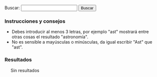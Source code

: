 {{header|1=Buscador}}

<form id="search">
Buscar: <input id="entry" type="text" value="" onkeyup="javascript:search();" /> <input id="button" type="button" value="Buscar" onclick="javascript:search();"/>
</form>

=== Instrucciones y consejos ===

* Debes introducir al menos 3 letras, por ejemplo "ast" mostrará entre otras cosas el resultado "astronomía".
* No es sensible a mayúsculas o minúsculas, da igual escribir "Ast" que "ast".

=== Resultados ===

<div id="results" style="margin-left: 20px;">
Sin resultados
</div>

<script type="text/javascript">
    document.getElementById("entry").focus();
    
    //index start
    index = new Array();
    index[0] = new Array('Actividad', 'actividad', 'actividad', new Array('abajo', 'abril', 'acciones', 'acción', 'actividad', 'actividad-foto', 'actividad-foto-', 'actividad-software', 'actividad-software-', 'actividad-total', 'actividad-total-', 'actividad-wiki', 'actividad-wiki-', 'activity', 'agosto', 'alguna', 'all', 'aparecen', 'aportaciones', 'aportación', 'aquellos', 'archive', 'archive team', 'archiveteam', 'array', 'avbot', 'ayuda', 'añadir', 'años', 'biblioteca', 'botijo', 'bots', 'cada', 'cadiz', 'cal-heatmap', 'calendario-mapa', 'calheatmap', 'calor', 'cellsize', 'center', 'centra', 'centralauth', 'cerraron', 'cine', 'class', 'clear', 'code', 'com', 'combina', 'commit', 'commits', 'commons', 'como', 'completo', 'con', 'concentra', 'condensar', 'considerarse', 'consiste', 'contabilizadas', 'controlo', 'cortometrajes', 'cuando', 'cuenta', 'cádiz', 'cámaras', 'código', 'dado', 'data', 'date', 'day', 'defecto', 'del', 'demás', 'desarrollando', 'desarrollar', 'desarrollo', 'descargable', 'digital', 'displaylegend', 'distintas', 'div', 'documentales', 'domain', 'domaindateformat', 'domaintextformat', 'down', 'días', 'ediciones', 'edición', 'editando', 'el', 'else', 'emijrp', 'emijrpbot', 'emijrpbot emijrpbot', 'enero', 'entre', 'escogido', 'espacio', 'esta', 'estadisticas-cine', 'estadísticas', 'estas', 'este', 'está', 'exif', 'extraer', 'extraída', 'facetas', 'fecha', 'fechas', 'file', 'filmaffinity', 'flickr', 'footer', 'for', 'forjas', 'format', 'fotografia', 'fotografía', 'fotografías', 'fotos', 'fue', 'function', 'generada', 'generadas', 'github', 'global', 'google', 'google code', 'gráfica', 'gráficas', 'había', 'han', 'hasta', 'hay', 'headerheatmap', 'hechos', 'hice', 'highlight', 'highlights', 'href', 'http', 'https', 'ideas', 'ilshowall', 'imágenes', 'incluyen', 'index', 'información', 'init', 'inner', 'insertan', 'itemname', 'itemselector', 'javascript', 'jpg', 'json', 'kamisama', 'la', 'lang', 'largo', 'las', 'legend', 'legendtitleformat', 'les', 'libre', 'listado', 'listfiles', 'll', 'log', 'los', 'lower', 'luego', 'martes', 'max', 'mayoría', 'menos', 'metadatos', 'mi', 'migré', 'millones', 'min', 'moment', 'monumento', 'mostraba', 'mpedia', 'mucha', 'más', 'name', 'new', 'no', 'nolesvotes', 'obras', 'org', 'otros', 'para', 'participo', 'películas', 'photos', 'php', 'poco', 'por', 'portal', 'primera', 'principalmente', 'publicación', 'publicado', 'puede', 'puerta', 'puerta tierra', 'puertas', 'puntuado', 'puntuo', 'página', 'que', 'range', 'realiza', 'realizadas', 'recoge', 'red', 'rediris', 'referata', 'registran', 'representarlas', 'representarlo', 'resto', 'resumen', 'return', 'script', 'scripts', 'selector', 'serie', 'servicios', 'sido', 'siguiente', 'sitios', 'size', 'software', 'solamente', 'solo', 'special', 'start', 'startonmonday', 'subdomain', 'subdomaindateformat', 'subdomaintextformat', 'subido', 'subsecciones', 'subí', 'suman', 'superan', 'team', 'text', 'tiempo', 'tierra', 'title', 'titleformat', 'todas', 'tomando', 'tomo', 'tomé', 'total', 'true', 'twitter', 'type', 'una', 'unas', 'upper', 'value', 'var', 'vez', 'visionar', 'visualmente', 'votes', 'web', 'weekstartonmonday', 'wiki', 'wikibooks', 'wikidata', 'wikiindex', 'wikimedia', 'wikinews', 'wikipapers', 'wikipedia', 'wikis', 'wiktionary', 'www', 'year', 'years'));
    index[1] = new Array('Alexandra Kollontai', 'diccionarios/biografico', 'kollontai-alexandra', new Array('alexandra', 'alexandra kollontai', 'alexandra-kollontai', 'apellidos', 'clear', 'comunista', 'defensora', 'derechos', 'descripcion', 'destacada', 'enlace', 'fallecimiento', 'fecha', 'feminista', 'footer', 'fue', 'gif', 'gobierno', 'header', 'header-bio', 'historia', 'imagen', 'includeonly', 'kollontai', 'kollontai-alexandra', 'los', 'lugar', 'marzo', 'moscú', 'mujer', 'nacimiento', 'nación', 'noinclude', 'nombre', 'ocupar', 'petersburgo', 'política', 'primera', 'puesto', 'revolucionaria', 'rusa', 'rusia', 'san', 'san petersburgo', 'soviética', 'tamaño', 'una', 'unión', 'unión soviética', 'wiki'));
    index[2] = new Array('Alfredo Grimaldos', 'diccionarios/biografico', 'grimaldos-alfredo', new Array('adultos', 'aguirre', 'alfredo', 'alfredo grimaldos', 'apellidos', 'blanco', 'brazo', 'cabal', 'carrero', 'carrero blanco', 'cia', 'ciencias', 'claves', 'clear', 'complutense', 'compás', 'crítico', 'del', 'descripcion', 'destacan', 'dirigido', 'duende', 'enlace', 'entre', 'es', 'españa', 'español', 'esperanza', 'esperanza aguirre', 'espionaje', 'fallecimiento', 'fecha', 'flamenca', 'flamenco', 'footer', 'franco', 'grimaldos', 'grimaldos-alfredo', 'habiendo', 'header', 'header-bio', 'historia', 'hora', 'iglesia', 'imagen', 'includeonly', 'incorrupto', 'información', 'intrigas', 'investigación', 'la', 'la iglesia', 'licenciado', 'lideresa', 'los', 'lugar', 'madrid', 'muerte', 'música', 'nacimiento', 'noinclude', 'nombre', 'obras', 'otan', 'para', 'periodista', 'política', 'por', 'pp', 'programas', 'radio', 'referéndum', 'revista', 'servicio', 'social', 'sombra', 'sus', 'tamaño', 'también', 'transición', 'universidad', 'universidad complutense', 'washington', 'wiki', 'zaplana'));
    index[3] = new Array('Anotaciones', '.', 'anotaciones', new Array('-bid-enlaces', '-digithum-wlm', 'abril', 'acabar', 'acabaron', 'acampadas', 'acciones', 'activismo', 'actualidad', 'adelante', 'agosto', 'algunas', 'algunos', 'andar', 'anotaciones', 'anterioridad', 'anti-vandalismo', 'antiguos', 'anuncia', 'análisis', 'aplicaciones', 'aportaciones', 'aprendido', 'archive', 'archivos', 'archivos digitales', 'artículo', 'artículos', 'asambleas', 'asilo', 'assange', 'automatizar', 'avbot', 'ayuda', 'año', 'backups', 'bajo', 'basta', 'bibliotecas', 'bid', 'blog', 'bot', 'bots', 'breves', 'browse', 'buscador', 'cada', 'campo', 'caso', 'catalán', 'científica', 'cierra', 'code', 'colección', 'com', 'comento', 'como', 'con', 'concede', 'concretas', 'conservando', 'continúan', 'contribs', 'contributions', 'corriente', 'cosas', 'creador', 'creando', 'crear', 'creciendo', 'creo', 'cultura', 'cultural', 'cámara', 'código', 'datos', 'decenas', 'dedicado', 'del', 'desde', 'despertó', 'details', 'detalle', 'detalles', 'diciembre', 'difusión', 'digital', 'digitales', 'digithum', 'dijo', 'dir', 'documentar', 'dominio', 'día', 'echamos', 'ecuador', 'edu', 'eemijrp', 'ejemplo', 'el', 'el país', 'ello', 'elpais', 'emijrp', 'emijrp user', 'emijrpbot', 'empiezo', 'en', 'enciclopedia', 'enero', 'enlaces', 'entre', 'espana', 'españa', 'español', 'especial', 'estadísticas', 'estafa', 'estar', 'este', 'estos', 'experiencia', 'extraidas', 'fallece', 'fallece michael', 'falta', 'fecha', 'fichas', 'find', 'flickr', 'footer', 'forja', 'fotografías', 'ftrunk', 'fue', 'fueron', 'fundando', 'fundé', 'futuras', 'generaciones', 'generar', 'gente', 'github', 'google', 'google code', 'google knol', 'grabaciones', 'grsln', 'grueso', 'gusta', 'gutenberg', 'ha', 'habido', 'hacer', 'hacia', 'hart', 'haría', 'hay', 'he', 'header', 'hecho', 'hemos', 'herramientas', 'horrillo', 'hoy', 'html', 'http', 'https', 'idea', 'ideas', 'implicaciones', 'imposible', 'imágenes', 'index', 'infinidad', 'internet', 'internet archive', 'interés', 'iss', 'issue', 'julian', 'julian assange', 'julio', 'junio', 'knol', 'kzqod', 'las', 'lenguaje', 'les', 'libre', 'librefind', 'libros', 'licencia', 'limit', 'lista', 'llevaba', 'lo', 'loa', 'los', 'loves', 'luchas', 'límite', 'mangelrp', 'manifestaciones', 'manifestación', 'mano', 'mantenimiento', 'marzo', 'mayo', 'mejoren', 'meta', 'mi', 'michael', 'migrar', 'miles', 'millones', 'mis', 'momento', 'monuments', 'mpedia', 'mucha', 'muchas', 'mucho', 'más', 'nace-la-', 'namespace', 'net', 'nombre', 'noviembre', 'octubre', 'ocurre', 'offset', 'ojs', 'org', 'organizando', 'otras', 'otro', 'otros', 'pablo', 'pablo soto', 'para', 'parado', 'participado', 'participando', 'pasa', 'paso', 'patricia', 'patricia horrillo', 'patrimonio', 'patrimonio cultural', 'país', 'pdf', 'perfil', 'pero', 'php', 'plataformas', 'pocas', 'politica', 'político', 'por', 'preservacion-digital', 'preservación', 'preservados', 'prev', 'primer', 'primera', 'primeras', 'principales', 'principalmente', 'proceso', 'programar', 'proyecto', 'proyecto gutenberg', 'proyectos', 'publicaciones', 'publicado', 'publican', 'publico', 'puedes', 'punta', 'python', 'público', 'que', 'realizando', 'recuperando', 'rediris', 'reflexiones', 'registrado', 'registré', 'repositorios', 'research', 'resumen', 'retomo', 'retomo libre', 'revista', 'rápidamente', 'sabes', 'salido', 'scripts', 'se', 'sección', 'seguido', 'segundas', 'semanas', 'septiembre', 'serían', 'si', 'sido', 'sitios', 'sobre', 'software', 'soto', 'source', 'spanishrevolution', 'special', 'statmediawiki', 'stéphane', 'sucedía', 'svn', 'también', 'tantas', 'tanto', 'tareas', 'target', 'tediosas', 'tengan', 'texto', 'tiempo', 'tipo', 'title', 'todavía', 'todo', 'toolserver', 'trabajando', 'trabajo', 'tras', 'tuve', 'un', 'una', 'unos', 'uoc', 'user', 'view', 'visualización', 'voluntarios', 'vídeo', 'watch', 'web', 'webcitation', 'welcome-the-internet-archive-to-the-commons', 'wiki', 'wiki loves monuments', 'wikidata', 'wikiindex', 'wikimedia', 'wikipedia', 'wikis', 'wikiteam', 'www', 'xdgrsln', 'youtube', 'último'));
    index[4] = new Array('Antonio Gramsci', 'diccionarios/biografico', 'gramsci-antonio', new Array('abril', 'ales', 'antonio', 'antonio gramsci', 'antonio-gramsci', 'antropología', 'apellidos', 'bajo', 'benito', 'benito mussolini', 'biográfica', 'clear', 'comunista', 'condensa', 'cuadernos', 'cárcel', 'del', 'descripcion', 'encarcelado', 'enero', 'enlace', 'escribió', 'existe', 'fallecimiento', 'fascista', 'fecha', 'figura', 'filósofo', 'footer', 'fue', 'fundadores', 'gramsci', 'gramsci-antonio', 'gran', 'header', 'header-bio', 'imagen', 'includeonly', 'italia', 'italiano', 'ling', 'llamados', 'los', 'lugar', 'marxista', 'mussolini', 'nacimiento', 'noinclude', 'nombre', 'obra', 'parte', 'partido', 'partido comunista italiano', 'película', 'periodista', 'png', 'política', 'político', 'roma', 'régimen', 'sobre', 'sociología', 'tamaño', 'teoría', 'teórico', 'una', 'uno', 'wiki', 'ística'));
    index[5] = new Array('Aprender de todo', '.', 'aprender', new Array('ajedrez', 'alemán', 'aprender', 'aprender de todo', 'artes', 'baloncesto', 'bplhu', 'brasileño', 'bs', 'béisbol', 'catalán', 'channel', 'com', 'costumbres', 'cwy', 'cyxxeaue aprender', 'deportes', 'dfulselisa aprender', 'dibujar', 'esperanto', 'fohio', 'footer', 'fútbol', 'gallego', 'ganas', 'gbqttsg', 'gdfulselisa', 'griego', 'header', 'hio', 'historieta', 'hm aprender', 'hoyt', 'https', 'i-qu', 'idiomas', 'inglés', 'italiano', 'ivanevskyvideo', 'jugar', 'kywvly', 'latín', 'lhu aprender', 'lq aprender', 'lxycyxxeaue', 'olq', 'para', 'pia', 'polonia', 'portugués', 'pvbjcprhhgqn', 'recursos', 'ruso', 'ruw', 'sz', 'tiempo', 'tiene', 'todo', 'tyvx', 'uc', 'user', 'w-bua', 'watch', 'wi', 'www', 'xz', 'youtube', 'zem'));
    index[6] = new Array('Arte', '.', 'arte', new Array('aprender', 'arte', 'artísticos', 'año', 'barroco', 'bibliografía', 'castilla', 'clase', 'clases', 'clasicismo', 'com', 'corona', 'cristiano', 'césar', 'dan', 'darle', 'del', 'desarrollar', 'dibujar', 'dividir', 'dos', 'edad', 'edad media', 'egipto', 'el', 'en', 'enlaces', 'espejo', 'estilos', 'externos', 'footer', 'forma', 'grecia', 'gótico', 'hadjinicolaou', 'hasta', 'header', 'historia', 'historieta', 'https', 'ilustración', 'isabelino', 'ivanevskyvideo', 'listas', 'los', 'lucha', 'maestros', 'maestrosdelrealismosocialista', 'manierismo', 'martillo', 'media', 'mesopotamia', 'modernismo', 'nicos', 'obras', 'occidental', 'orígenes', 'para', 'persia', 'períodos', 'plateresco', 'por', 'prehistoria', 'principales', 'proto-', 'que', 'realidad', 'realismo', 'reflejar', 'renacimiento', 'revolución', 'romano', 'romanticismo', 'románico', 'sirve', 'social', 'socialista', 'subpages', 'suele', 'tardío', 'todo', 'transición', 'una', 'user', 'vallejo', 'vanguardias', 'wikidata', 'wordpress', 'www', 'youtube'));
    index[7] = new Array('Astronomía', 'astronomia', 'astronomia', new Array('adelante', 'agosto', 'ahí', 'algo', 'algunas', 'alguno', 'algún', 'align', 'altitud', 'amanecer', 'analógica', 'andalucía', 'anillos', 'apertura', 'aproximadamente', 'aquí', 'arriba', 'astronomía', 'asturiana', 'así', 'atardecer', 'atención', 'audible', 'aunque', 'axea', 'año', 'bajo', 'barcelona', 'bilbao', 'burgos', 'capitales', 'casi', 'castellonense', 'castellón', 'celestes', 'center', 'central', 'cielo', 'ciertas', 'circunstancias', 'ciudad', 'clear', 'com', 'como', 'comunicaciones', 'con', 'confundir', 'conjunto', 'consulta', 'contra', 'convertidas', 'coordenadas', 'coruña', 'cosas', 'cualquier', 'cuenca', 'cuerpos', 'curiosear', 'cádiz', 'cámara', 'cómo', 'dado', 'dar', 'de', 'debes', 'del', 'dentro', 'desde', 'desnudo', 'destello', 'destellos', 'diario', 'dichos', 'distintas', 'dividir', 'donde', 'dos', 'duración', 'durante', 'día', 'días', 'dónde', 'eclipse', 'eclipses', 'electromagnéticas', 'emijrp', 'emisiones', 'en', 'en españa', 'entre', 'esas', 'espacial', 'españa', 'español', 'estación', 'estación espacial internacional', 'estas', 'este', 'estos', 'estrellas', 'explicaciones', 'explicar', 'explorar', 'fase', 'file', 'flickr', 'font-size', 'footer', 'fotografías', 'fqe', 'fuera', 'funciona', 'grabé', 'guadalajara', 'gustado', 'gvmbuxqguoc', 'gvmbuxqguoc sol', 'ha', 'habido', 'hace', 'hay', 'hayas', 'header', 'heavens-above', 'hora', 'http', 'https', 'huesca', 'humano', 'imagen', 'incluso', 'indicaciones', 'intentaré', 'internacional', 'introducir', 'iridium', 'iss', 'jpg', 'júpiter', 'kdpfrw', 'kzqod', 'la', 'la coruña', 'las', 'león', 'libros', 'ligeramente', 'llama', 'loa', 'localidad', 'logroño', 'los', 'los toruños', 'luarca', 'lugo', 'luz', 'lérida', 'límite', 'línea', 'madrid', 'magnitud', 'mallorca', 'marte', 'mayores', 'mencionadas', 'mercurio', 'mirar', 'miscelánea', 'momentos', 'muchas', 'mundo', 'municipios', 'más', 'máxima', 'máximas', 'neptuno', 'ngl', 'nikon', 'no', 'noche', 'observación', 'observado', 'ojo', 'orbitan', 'otros', 'oviedo', 'palencia', 'palma', 'paneles', 'para', 'parcial', 'parque', 'parte', 'partes', 'paso', 'pasos', 'permite', 'peñíscola', 'photos', 'planeta', 'planetas', 'png', 'podido', 'podrá', 'por', 'posible', 'prismáticos', 'probablemente', 'provincia', 'práctica', 'prácticamente', 'puedas', 'puede', 'pueden', 'que', 'quedan', 'qué', 'rango', 'reflejo', 'right', 'ruta', 'rwnpxll', 'ry', 'rápidamente', 'saber', 'saberlo', 'santander', 'saturno', 'satélites', 'sea', 'segovia', 'seguirá', 'segundos', 'semana', 'ser', 'será', 'serán', 'set-', 'sh', 'siempre', 'siguientes', 'simple', 'sin', 'sol', 'solar', 'solo', 'son', 'soria', 'style', 'suelen', 'sus', 'sólo', 'table', 'también', 'tanto', 'tanto huesca', 'tantos', 'tarragona', 'telescopio', 'tengo', 'teorías', 'territorio', 'teruel', 'text-align', 'teórica', 'thumb', 'tierra', 'todas', 'todos', 'tomar', 'top', 'toruños', 'total', 'totalidad', 'trayectoria', 'trazada', 'trípode', 'tus', 'ubicación', 'una', 'universo', 'unos', 'urano', 'usando', 'valign', 'valladolid', 'varias', 'varios', 'veces', 'venus', 'venus-torunos', 'ver', 'verse', 'verá', 'visible', 'visibles', 'vista', 'visto', 'vitoria', 'watch', 'web', 'width', 'www', 'xll', 'youtube', 'yyws', 'yyws júpiter', 'zamora', 'zaragoza', 'zona', 'área', 'épocas'));
    index[8] = new Array('Audio', '.', 'audio', new Array('activismo', 'ahora', 'algunos', 'archivos', 'armada', 'armados', 'audio', 'autónomos', 'años', 'barrio', 'barrio canino', 'barriocanino', 'canino', 'charlas', 'com', 'con', 'conferencias', 'crónica', 'cultura', 'cultura libre', 'democrática', 'escuchar-rescate-audio-para-pensar', 'etc', 'footer', 'foundation', 'grupos', 'header', 'html', 'http', 'https', 'intelectual', 'ivoox', 'largo', 'libertarios', 'libre', 'long', 'long now foundation', 'longnow', 'makusi', 'manzanamecanica', 'maqxz-zkw grupos', 'memoria', 'nodo', 'now', 'org', 'para', 'pensamiento', 'pensar', 'plazo', 'pnmaqxz-zkw', 'podcast', 'podcasts', 'programas', 'propiedad', 'radio', 'radiorecuperandomemoria', 'recuperando', 'recuperando memoria', 'red', 'rescate', 'rrne', 'seminars', 'sobre', 'software', 'soundcloud', 'sueños', 'también', 'tecnología', 'traficantes', 'traficantesdesue-os', 'transacción', 'user', 'videos', 'watch', 'wordpress', 'www', 'xu', 'youtube'));
    index[9] = new Array('Barcelone et son parc', '.', 'barcelone-et-son-parc', new Array('acerca', 'algunas', 'algunos', 'align', 'altura', 'aparece', 'apreciar', 'apreciarse', 'archives', 'archivo', 'arcy', 'arreglando', 'arriada', 'así', 'barcelona', 'barcelone', 'barcelone et son parc', 'barco', 'bibliografía', 'bois', 'calle', 'caso', 'center', 'central', 'chomon', 'chomón', 'chomón barcelona', 'cineasta', 'claridad', 'cnc', 'col', 'colón', 'como', 'completa', 'con', 'contiene', 'corto', 'cortometraje', 'cristóbal', 'cristóbal colón', 'créditos', 'crépuscule', 'cámara', 'de', 'debajo', 'del', 'derecha', 'desde', 'dicha', 'dirigido', 'divide', 'documental', 'dqc-spxdau', 'du', 'duración', 'edificio', 'el', 'en', 'encima', 'encuentra', 'enfocada', 'entra', 'entre', 'escena', 'escenas', 'ese', 'español', 'esta', 'estatua', 'está', 'et', 'existe', 'explicación', 'ficha', 'figuras', 'filigrana', 'film', 'filmación', 'filmado', 'filmoteca', 'fondo', 'footer', 'género', 'hacia', 'header', 'https', 'humanas', 'imagen', 'inferior', 'interpone', 'intuye', 'izquierda', 'justa', 'la', 'lacòpia', 'les', 'literal', 'los', 'mar', 'metadatos', 'metros', 'minutos', 'monumento', 'movimiento', 'mudo', 'mástil', 'obreros', 'org', 'parc', 'parcial', 'parque', 'parte', 'pathé', 'pedestal', 'película', 'per', 'pero', 'personas', 'pionero', 'plano', 'por', 'posteriores', 'primera', 'procedència', 'producció', 'propiamente', 'proviene', 'puede', 'puerto', 'qdqc-spxdau', 'que', 'qué', 'realització', 'reflejos', 'right', 'rodeado', 'segundo', 'segundos', 'siguiente', 'similar', 'son', 'style', 'su', 'table', 'también', 'text-align', 'titulado', 'total', 'transcripción', 'turolense', 'título', 'una', 'vela', 'ver', 'versión', 'verá', 'visión', 'vista', 'wiki', 'wikipedia', 'youtube'));
    index[10] = new Array('Biblioteca', '.', 'biblioteca', new Array('-a-la-izquierda-de-lo-posible', '-abajo-el-r-gimen', '-antolog-a', '-breve-historia-del-tiempo', '-claves-de-la-transici-n-', '-contrapoder-sindical-etnograf-a-cr-tica-e-investigaci-n-aplicada-en-la', '-conversaciones-sobre-la-iii-rep-blica', '-cosas-que-todo-el-mundo-deber-a-saber-sobre-ciencia', '-cuando-las-pel-culas-votan', '-diego-ca-amero-valle', '-el-estado-y-la-revoluci-n', '-el-libro-de-la-disidencia', '-el-libro-verde', '-el-manifiesto-comunista', '-el-mes-as-rojo-un-ensayo-sobre-juan-manuel-s-nchez-gordillo', '-el-movimiento-libertario-en-la-transicion', '-el-oro-de-los-dioses', '-el-sabueso-de-los-baskerville', '-el-telar-m-gico---el-cerebro-humano-y-la-computadora', '-el-universo-ambidiestro-i', '-el-universo-ambidiestro-ii', '-el-universo-desbocado', '-emilio', '-escritos-revolucionarios', '-est-usted-de-broma-sr-feynman', '-intxaurrondo-la-sombra-del-nogal', '-la-arboleda-perdida', '-la-comuna-de-par-s', '-la-conexi-n-c-smica', '-la-creaci-n-del-universo', '-la-creacion', '-la-estrella-de-los-cheroquis', '-la-flecha-del-tiempo', '-la-lucha-obrera-en-el-cine', '-la-otra-alemania-la-rda-conversaciones-con-margot-honecker', '-las-brujas-de-la-noche-el-', '-las-cartas-de-la-pirenaica', '-las-maestras-de-la-rep-blica', '-manifiesto-scum', '-maquiavelo-frente-a-la-gran-pantalla', '-marie-curie-y-su-tiempo', '-me-llaman-el-solitario', '-micel-nea-matem-tica', '-que-viene-el-cometa', '-regimiento-taman-de-aviadoras-sovi-ticas-e', '-respuesta-a-todo', '-s-se-puede-cr-nica-de-una-peque-a-gran-victoria', '-software-libre-para-una-sociedad-libre', '-superfuerza', '-teatro-selecto', '-una-estrella-llamada-sol', '-una-habitaci-n-propia', 'abajo', 'abiertas', 'acero', 'actual', 'ada', 'adaptar', 'adolfo', 'adultos', 'against', 'agua', 'akal', 'alberti', 'alberto', 'alemania', 'alfredo', 'algunas', 'algunos', 'allan', 'almacenada', 'almacén', 'alpha', 'am', 'ambidiestro', 'amor', 'américa', 'américa latina', 'andaluz', 'anguita', 'anotando', 'anticapitalista', 'antología', 'antonio', 'antón', 'aplicada', 'aquí', 'arbe', 'arboleda', 'archive', 'archives', 'archivo', 'arretxe', 'arthur', 'arthur conan', 'arturo', 'artículos', 'asociación', 'asociación cultural antón makarenko', 'atkins', 'atrapasueños', 'aunque', 'author', 'autogestionada', 'autoría', 'aviadoras', 'baskerville', 'bastante', 'bcn', 'behe', 'beltr', 'beltrán', 'beltrán roca', 'biblioteca', 'biblioteca creando pueblo', 'biblioteca feminista', 'biblioteca nacional', 'biblioteca pensamiento crítico', 'bibliotecafeminista', 'bibliotecas', 'blockquote', 'blogspot', 'bnjm', 'bolchetvo', 'book', 'books', 'booksources', 'breve', 'broma', 'brujas', 'busc', 'buscar', 'buscón', 'bécquer', 'búsquedas', 'cabo', 'cabo trafalgar', 'caja', 'calder', 'carl', 'carl sagan', 'carlos', 'cartas', 'carter', 'caso', 'catalogo', 'catálogo', 'catálogos', 'caída', 'cañamero', 'center', 'cerebro', 'cerebros', 'cgi-bin', 'charles', 'che', 'cheroquis', 'chile', 'chocolate', 'ciencia', 'ciencias', 'ciencias sociales', 'cientos', 'científicas', 'cine', 'clapham', 'class', 'claves', 'clásicos', 'coger', 'cogeréis', 'colau', 'colecciones', 'com', 'cometa', 'como', 'compare', 'completa', 'computadora', 'comuna', 'comunal', 'comunista', 'comunistas', 'con', 'conan', 'conexión', 'congreso', 'congreso nacional', 'contiene', 'contrapoder', 'conversaciones', 'conversación', 'copia', 'corso', 'corval', 'corvalán', 'cosas', 'coveney', 'cquer', 'creacion', 'creación', 'creada', 'creado', 'creando', 'creandopueblo', 'created', 'cruz', 'crítica', 'crítico', 'crónica', 'cuando', 'cuba', 'cuba josé martí', 'cubano', 'cuenta', 'cultural', 'curie', 'customkey', 'cósmica', 'darwin', 'davies', 'days', 'de', 'debería', 'del', 'derechos', 'desbocado', 'descargable', 'descargar', 'descartes', 'desmond', 'desnudo', 'details', 'diego', 'diego cañamero valle', 'dioses', 'discourse', 'disidencia', 'disponibles', 'doble', 'doctrina', 'documental', 'documentos', 'dominio', 'don', 'don juan tenorio', 'doyle', 'díficiles', 'economía', 'edgar', 'edgar allan', 'editorial', 'editoriales', 'editorialklinamen', 'edu', 'eduard', 'eduardo', 'educación', 'educación popular', 'ejemplos', 'el', 'el libro verde', 'el manifiesto comunista', 'el movimiento libertario en la transicion', 'el solitario', 'el sí de las niñas', 'el universo', 'elena', 'elena sánchez', 'ellas', 'elviejotopo', 'en', 'encontrar', 'encontrarás', 'encuentran', 'engels', 'enlaces', 'enrique', 'enrique pérez', 'ensayo', 'entre', 'erich', 'ernesto', 'ernesto che', 'escritos', 'espanol', 'español', 'especialmente', 'especie', 'esquivel', 'esta', 'estado', 'este', 'estos', 'estrella', 'está', 'etnografía', 'eus', 'externos', 'fascism', 'feminista', 'fern', 'fernández', 'feynman', 'filosofía', 'flecha', 'fontova', 'footer', 'formación', 'forrest', 'frances', 'francisco', 'franz', 'free', 'free literature', 'freeliterature', 'frente', 'friedrich', 'friedrich engels', 'fuentes', 'function', 'fundado', 'fundamentos', 'gaddafi', 'galeano', 'gamow', 'gardner', 'gato', 'generado', 'genes', 'george', 'gim', 'giménez', 'gonzalo', 'goodreads', 'google', 'gordillo', 'gramsci', 'gran', 'graphics', 'grimaldos', 'guerra', 'guevara', 'gustavo', 'gustavo adolfo', 'gutenberg', 'gws', 'habitación', 'hacer', 'hart', 'hawking', 'header', 'hiperespacio', 'historia', 'hombre', 'honecker', 'href', 'htm', 'html', 'http', 'https', 'humano', 'hélice', 'icaria', 'icariaeditorial', 'iglesias', 'iglesias turrión', 'ii', 'ii guerra mundial', 'iii', 'iii república', 'ilyich', 'importar', 'index', 'indice', 'individuales', 'información', 'inglés', 'instituto', 'instituto cubano', 'inteligente', 'interesantes', 'internet', 'intxaurrondo', 'inventado', 'investigación', 'ion', 'iosif', 'iosif samuilovich', 'isbn', 'izquierda', 'jaime', 'jaime giménez', 'jaleo', 'jaleoandalucia', 'james', 'jastrow', 'javascript', 'joaqu', 'joaquín', 'joaquín recio', 'john', 'jos', 'josé', 'josé manuel', 'joyas', 'juan', 'juan manuel sánchez gordillo', 'julio', 'kafka', 'kaku', 'karl', 'karl marx', 'klinamen', 'koha', 'la', 'la caja negra de darwin', 'la caída', 'la conexión cósmica', 'la creacion', 'la estrella', 'la lucha obrera en el cine', 'la pirenaica', 'la república', 'label', 'lacaidaeditorial', 'lamalatesta', 'las', 'las maestras', 'latina', 'laura', 'leandro', 'lenin', 'leo', 'leyendas', 'libertaria', 'libertario', 'library', 'libre', 'libreria-atrapasuenos', 'librería-editorial', 'libro', 'libros', 'libros socialismo actual', 'librosml', 'lice', 'list', 'listado', 'listados', 'listas', 'literatura', 'literature', 'llama', 'llamada', 'llaman', 'localecompare', 'los', 'los cheroquis', 'los trabajadores en la gran pantalla', 'lucha', 'luis', 'línea', 'm-e', 'machiavelli', 'madariaga', 'madrid', 'maestras', 'makarenko', 'manifiesto', 'manuel', 'maquiavelo', 'margot', 'margot honecker', 'marie', 'marie curie', 'mart', 'martin', 'martí', 'martínez', 'marx', 'marxismo', 'marxista', 'marxistas', 'marxists', 'marxists internet archive', 'matemática', 'material', 'mayoría', 'me', 'memoria', 'mesías', 'metamorphosis', 'method', 'micelánea', 'micelánea matemática', 'michael', 'michael hart', 'michio', 'miguel', 'miguel ángel', 'miles', 'mono', 'morat', 'moratín', 'morris', 'movimiento', 'movimientos', 'muammar', 'muchas', 'mundial', 'mundo', 'murrell', 'mágico', 'mármol', 'más', 'música', 'nacional', 'nchez', 'ncipe', 'ndash', 'ndez', 'nega', 'negra', 'negro', 'net', 'nez', 'ngel', 'ni', 'niccol', 'niccolò', 'nigel', 'niken', 'niñas', 'no', 'noche', 'nogal', 'novosti', 'nuestros', 'nuevas', 'numeric', 'obras', 'obrera', 'online', 'onlinebooks', 'opac-search', 'orden-alfabetico', 'org', 'organizaciones', 'organización', 'oro', 'otra', 'otras', 'otros', 'pablo', 'pablo iglesias', 'page', 'pantalla', 'para', 'parís', 'patente', 'pathfinder', 'pathfinder press', 'paul', 'paul charles william', 'países', 'películas', 'pensamiento', 'pequeña', 'perdida', 'perfil', 'peter', 'php', 'pies', 'pirenaica', 'planeta', 'poe', 'política', 'popular', 'populares', 'por', 'posible', 'press', 'progreso', 'project', 'project gutenberg', 'proletariado', 'propia', 'provenientes', 'príncipe', 'publican', 'pueblo', 'pueblo trabajador andaluz', 'pueblos', 'pueblos unidos', 'puede', 'puedes', 'punset', 'puntos', 'puntuado', 'páginas', 'pérez', 'pérez-reverte', 'público', 'que', 'quevedo', 'rafael', 'rda', 'recio', 'recopila', 'recopilan', 'reed', 'regimiento', 'regimiento taman', 'relacionada', 'relatos', 'ren', 'rené', 'república', 'respuesta', 'return', 'reverte', 'revolucionarios', 'revolución', 'rez', 'rica', 'richard', 'rimas', 'rmol', 'robert', 'roca', 'rojo', 'romero', 'ron', 'rosario', 'régimen', 'saber', 'sabueso', 'sagan', 'samuilovich', 'script', 'scum', 'search', 'selecto', 'shakespeare', 'shklovsky', 'shook', 'show', 'sindical', 'sindicales', 'sindicalismo', 'sirve', 'sitios', 'sobre', 'sociales', 'socialismo', 'socialismoactual', 'socialistas', 'sociedad', 'software', 'sol', 'solanas', 'solidaridad', 'solidaridad obrera', 'solidaridadobrera', 'solitario', 'sombra', 'somos', 'son', 'sort', 'sortable', 'sorttable', 'soviéticas', 'special', 'sr', 'ssl', 'stallman', 'stephen', 'struggle', 'style', 'sueños', 'superfuerza', 'sánchez', 'sánchez ron', 'sí', 'tabla', 'table', 'taman', 'tareas', 'teatro', 'telar', 'templando', 'ten', 'ten days', 'tenorio', 'terror', 'text', 'text-align', 'that', 'the', 'the metamorphosis', 'the online books page', 'tiempo', 'tienen', 'tierra', 'title', 'todo', 'topo', 'trabajador', 'trabajadores', 'trade', 'traducidas', 'trafalgar', 'traficantes', 'transicion', 'transición', 'trefil', 'tuffnew', 'tumblr', 'turri', 'turrión', 'txalaparta', 'type', 'título', 'un', 'una', 'unidos', 'unions', 'universo', 'unos', 'upenn', 'user', 'usted', 'valerie', 'valle', 'various', 'venas', 'verde', 'vez', 'viaje', 'victoria', 'vida', 'vida inteligente en el universo', 'viejo', 'viene', 'virginia', 'vivo', 'vladimir', 'vladimir ilyich', 'von', 'votan', 'voy', 'watson', 'web', 'wikipedia', 'wikitable', 'wilhelmi', 'william', 'woolf', 'wordpress', 'world', 'www', 'zorrilla', 'ángel', 'única'));
    index[11] = new Array('Biblioteca Nacional de España', '.', 'bne', new Array('aa', 'afganistán', 'alcalá', 'alemania', 'alexandr', 'algunos', 'arqueológico', 'así', 'aun', 'bablica', 'bcn', 'bib', 'biblioteca', 'biblioteca nacional', 'biblioteca nacional de españa', 'blog', 'bne', 'catalogo', 'catálogo', 'centro', 'colombo-soviético', 'comparte', 'comprobado', 'con', 'continuación', 'conversaciones', 'corvalán', 'cuenta', 'cultural', 'datos', 'democr', 'dependencias', 'desde', 'detalle', 'detectado', 'donde', 'dumnova', 'ediciones', 'edificio', 'editorial', 'editorial fundamentos', 'el', 'el blog', 'enlaces', 'enumero', 'españa', 'español', 'están', 'existen', 'externos', 'falta', 'faltan', 'fondo', 'footer', 'fundamentos', 'header', 'henares', 'historia', 'honecker', 'http', 'ical', 'instituto', 'intercambio', 'intercambio cultural colombo', 'kabul', 'la', 'la biblioteca nacional', 'libro', 'libros', 'los', 'lucha', 'luis', 'madrid', 'margot', 'margot honecker', 'materia', 'mayo', 'millones', 'museo', 'museo arqueológico nacional', 'más', 'nacional', 'nadra', 'novosti', 'otra', 'paseo', 'portal', 'principal', 'projanov', 'pueblo', 'que', 'rda', 'recoletos', 'rep', 'rodolfo', 'sede', 'siquiera', 'sobre', 'socialismo', 'soviético', 'también', 'tica', 'tiene', 'todos', 'títulos', 'uhtbin', 'verdad', 'vv', 'webcat', 'www', 'yenia', 'árbol'));
    index[12] = new Array('Camino de Santiago', 'viajes', 'camino-de-santiago', new Array('-camino', '-via', 'acaso', 'acostumbrarse', 'aig', 'al', 'albergues', 'alberguesdelcamino', 'algunas', 'algunos', 'algún', 'aliviar', 'alojamientos', 'ana', 'ana ruiz', 'andando', 'andar', 'ayuda', 'años', 'bastón', 'bien', 'bt-wq', 'búsqueda', 'cada', 'caminante', 'caminar', 'camino', 'camino de santiago', 'camino primitivo', 'caminodesantiago', 'caminos', 'casa', 'colgarlo', 'com', 'como', 'compostela', 'con', 'conocer', 'consejos', 'consumer', 'convertido', 'cumplir', 'del', 'descansar', 'desde', 'diarios', 'diferentes', 'diploma', 'distancia', 'distintos', 'dormir', 'durante', 'día', 'el', 'elcaminoasantiago', 'ella', 'encuentra', 'enlaces', 'entre', 'eroski', 'es', 'esa', 'espalda', 'españa', 'especializada', 'espirituales', 'etapa', 'evitar', 'exclusivamente', 'existen', 'externos', 'extranjero', 'fardar', 'ficheros', 'final', 'fines', 'flickr', 'footer', 'foroperegrinos', 'francés', 'física', 'gente', 'google', 'guia-camino-santiago-madrid', 'guia-via-plata', 'gustaría', 'guía', 'guías', 'gws', 'habitual', 'hace', 'hacer', 'hacerlo', 'hasta', 'hay', 'header', 'hecho', 'hostales', 'htm', 'http', 'https', 'ilustrativos', 'imprescindible', 'infinitos', 'información', 'internet', 'kilómetros', 'la', 'la plata', 'las', 'llevar', 'los', 'los-albergues-distintivo', 'lugares', 'madrid', 'mayoría', 'me', 'meses', 'mochila', 'muchos', 'muy', 'más', 'mínimo', 'notas', 'obtener', 'para', 'parten', 'partir', 'pasando', 'pdf', 'pegada', 'peregrino', 'personal', 'peso', 'php', 'pie', 'piernas', 'planificacion', 'plata', 'poder', 'por', 'posibles', 'preparacion', 'preparación', 'previa', 'primitivo', 'privados', 'propia', 'propio', 'prueba', 'publicaciones', 'pueblo', 'puedes', 'puntos', 'públicos', 'que', 'quedas', 'query', 'quiere', 'realmente', 'recomienda', 'requiere', 'results', 'ruiz', 'saco', 'salón', 'santiago', 'sarria', 'search', 'servicios', 'sin', 'sobre', 'sobrepase', 'solo', 'son', 'ssl', 'sujeta', 'superación', 'tablas', 'tablaspreparacion', 'también', 'techo', 'text', 'tirado', 'turismocastillayleon', 'un', 'una', 'unos', 'varios', 'vaya', 'via', 'viewforum', 'vía', 'vídeos', 'watch', 'www', 'youtube', 'ánimo'));
    index[13] = new Array('Chile', 'diccionarios/geografico', 'chile', new Array('berlín', 'bibliografía', 'bild', 'chile', 'chileno', 'cine', 'corvalán', 'cronología', 'del', 'desarrollar', 'documentales', 'exilio', 'footer', 'header', 'hemeroteca', 'luis', 'línea', 'noinclude', 'nuestra', 'períodos', 'por', 'revolucionaria', 'tres', 'verlag', 'verlag ziet', 'ziet'));
    index[14] = new Array('Cine', 'cine', 'cine', new Array('---', '--cine', '--manifiesto', '-dziga-vertov-cine-ojo-kino-glaz', '-hm', '-peliculas-sobre-la-situacion-de-la-mujer-en-el-mundo', 'aa', 'aab', 'abandomoviez', 'abandoned', 'abandones', 'abandonmoviez', 'abierta', 'abiertamente', 'abierto', 'about', 'abr', 'abril', 'absorbido', 'acciones', 'achtung', 'acontecimientos', 'acorazado', 'activo', 'actores', 'actualidad', 'acuñado', 'acuñó', 'ada', 'adcula', 'adculas', 'adentro', 'adn', 'adolfo', 'adolfo garijo', 'adolfogarijo', 'adrgc', 'advsearch', 'aelita', 'af', 'afganistán', 'after', 'afín', 'agenda', 'agita', 'aguiluchos', 'agustín', 'aire', 'akal', 'akira', 'aktiengesellschaft', 'al', 'alacarta', 'alain', 'alamo', 'alan', 'alas', 'alatriste', 'alcoholismo', 'alden', 'aldo', 'alea', 'alejandro', 'aleksandr', 'aleksandr nevski', 'alemana', 'alemania', 'alex', 'alfonso', 'alfred', 'alguien', 'alguna', 'algunas', 'algunos', 'alicia', 'align', 'alineados', 'allende', 'allfilms', 'almería--', 'alternatiu', 'alternativa', 'alternativo', 'alternos', 'alumna', 'alvarez', 'amadeus', 'amanecer', 'ambas', 'ambientadas', 'ambientados', 'amelie', 'amenábar', 'americano', 'amiel', 'amnistía', 'amour', 'ampliación', 'amén', 'anarquismo', 'anarquista', 'anarquistas', 'and', 'andadura', 'andréi', 'andréi rubliov', 'andréi tarkovski', 'andrés', 'andrés linares', 'andy', 'anexo', 'animación', 'animadas', 'animatrix', 'anna', 'anna sullivan', 'antes', 'anthony', 'anti-belicista', 'anti-war', 'antich', 'antifascista', 'antifranquista', 'antonio', 'antonioni', 'anualmente', 'apache', 'apocalipsis', 'apocalypse', 'apocalypse now', 'apolítico', 'aprendí', 'apuntes', 'aragón', 'aranoa', 'arca', 'arcadia', 'archive', 'archivo', 'ardientes', 'argel', 'argelia', 'argentinos', 'argo', 'argonautas', 'arkadin', 'arkadin ediciones', 'arma', 'armand', 'armand guerra', 'armand-guerra-renaciendo-de-la-metralla', 'aronofsky', 'arriesgadas', 'art', 'arte', 'artes', 'arthur', 'articulo', 'arts', 'artículo', 'asesinato', 'asesino', 'asianfilmseries', 'asiáticas', 'aspectos', 'atado', 'atiq', 'atrapado', 'attr', 'aunque', 'aurora', 'avatar', 'avatares', 'aventura', 'aveu', 'avtavu', 'avtavu la guerra civil', 'aw cine', 'año', 'años', 'ba', 'bailando', 'bajos', 'balzac', 'bandits', 'barbaro', 'barbero', 'barcelona', 'barriocaninovol', 'barrios', 'barry', 'bartolomé', 'base', 'bases', 'basilio', 'basta', 'bastante', 'bat', 'batalla', 'batallas', 'bazar', 'baúles', 'bb', 'bc', 'bd', 'be', 'beatty', 'bebé', 'bechdel', 'bechdeltest', 'bej', 'bella', 'bellflower', 'belén', 'benigni', 'benito', 'bergman', 'berlin', 'bernardo', 'bernardo bertolucci', 'berri', 'bertolucci', 'biblio', 'bibliografía', 'bicentenario', 'bicicletas', 'bielorrusia', 'bien', 'bienvenidos', 'bigelow', 'bill', 'billy', 'biográfico', 'bitelchús', 'bitstream', 'black', 'black hawk', 'blanco', 'blog', 'blogspot', 'blomkamp', 'bloody', 'bloody sunday', 'bloque', 'blpyi', 'bmu', 'bnt', 'bobby', 'boinas', 'bolivariana', 'bolivia', 'boliviano', 'bollain', 'bollaín', 'bollero', 'bollero real', 'books', 'born', 'borradora', 'borscht', 'borscht western', 'boulevard', 'bourne', 'brasileño', 'braveheart', 'bravo', 'brian', 'bridge', 'brigadas', 'broad', 'broad bellflower', 'brockovich', 'brooks', 'bros', 'browse', 'bruno', 'bryan', 'buenos', 'bulaji', 'bulgaria', 'bulworth', 'burke', 'burton', 'buñuel', 'bwana', 'bwqs', 'bx', 'bélicas', 'bélico', 'búsquedas', 'caballeros', 'cabaña', 'cabeza', 'cacitel', 'cada', 'cadena', 'caida', 'caja', 'calabuig', 'camaradas', 'cambiar', 'cameron', 'camino', 'campanilla', 'campos', 'campánula', 'can', 'canal', 'canalcultura', 'canción', 'candidaturas', 'canh', 'cantante', 'cantidad', 'caos', 'caparrós', 'caparrós lera', 'capital', 'capitalista', 'capitanes', 'captain', 'captain corelli', 'capuchinos', 'carga', 'carla', 'carlos', 'carn', 'carne', 'carpenter', 'carrera', 'carruth', 'carter', 'cas', 'casa', 'caso', 'cassavetes', 'castaway', 'cat', 'catalana', 'catalunya', 'catarata', 'categor', 'category', 'categoría', 'categorías', 'catálogo', 'cazador', 'cebada', 'cecilia', 'cecilia bartolomé', 'cediendo', 'celebra', 'celebrado', 'center', 'central', 'centralizados', 'cerca', 'chanois', 'chaplin', 'chaqueta', 'charles', 'che', 'checoslovaquia', 'chico', 'chile', 'chile films', 'chilena', 'chileno', 'china', 'chinoise', 'choe', 'chom', 'chomski', 'chomón', 'chris', 'cielo', 'cielos', 'ciencia', 'ciencias', 'ciertos', 'cine', 'cine alternativo', 'cine chile', 'cine chileno', 'cine documental', 'cine gorki', 'cine máximo gorki', 'cine-a-la-intemperie', 'cine-mudo-espana', 'cine-ojo', 'cineasta', 'cineastas', 'cinechile', 'cineclubs', 'cinema', 'cinema alternatiu', 'cinema marginal', 'cinema third cinema', 'cinemat', 'cinematexas', 'cinematogr', 'cinematograf', 'cinematografía', 'cinematográfica', 'cinematográficos', 'cinematógrafo', 'cinerevolucionario', 'cinesocialpoliticoyrevolucionarioparacompartir', 'cinesocialpoliticoyrevolucionarioparacompartir cine', 'cinetecavirtual', 'cinetecavirtual chilena', 'cineyanarquismo', 'cineyderechoshumanos', 'cineyeducacion', 'cineyguerracivilespaola', 'ciudad', 'civil', 'civiles', 'cl', 'claire', 'clase', 'claude', 'claude berri', 'cloak', 'clouds', 'club', 'clásicos', 'cnje', 'cnt', 'cnt-fai', 'co-fundado', 'cogió', 'cohete', 'col', 'cola-loca', 'colaboradores', 'colaborando', 'colectivización', 'colectivizó', 'colectivo', 'colectivo cine', 'colectivo-cine-madrid', 'colectivodecine', 'colectivodecinedemadrid', 'colectivos', 'colin', 'coline', 'colonialismo', 'color', 'columbus', 'com', 'comanche', 'comandante', 'comedia', 'comedias', 'comenzado', 'comenzar', 'comenzó', 'comité', 'communication-society', 'como', 'como dios', 'company', 'compartir', 'compañero', 'compañero presidente', 'completo', 'comprometida', 'compuesta', 'compuesto', 'comunicación', 'con', 'conciencia', 'concierto', 'conciertos', 'concretos', 'condiciones', 'conferencias', 'confesión', 'conflicto', 'conforman', 'conformista', 'conjunto', 'conocer', 'conocida', 'conocidas', 'conocido', 'conseguir', 'considera', 'constantin', 'constantin costa', 'constituyéndose', 'construyen', 'contact', 'contados', 'contestatario', 'contiendas', 'continuación', 'contra', 'contracorriente', 'contre', 'contó', 'conviene', 'cooperativa', 'cooperativa obrera cinematográfica', 'coppola', 'corcuera', 'corea', 'corelli', 'corriente', 'corto', 'cortometrajes', 'cortos', 'cortázar', 'cosas', 'costa-gavras', 'costurera', 'count', 'country', 'courtroom', 'craig', 'creación', 'creada', 'creadas', 'creado', 'creator', 'cristian', 'cristo', 'cronica', 'cronocrímenes', 'crua', 'crussels', 'cseashawaii', 'cuadrada', 'cuales', 'cuando', 'cuantos', 'cuarón', 'cuatrocientos', 'cuba', 'cuba cinema', 'cubacine', 'cubana', 'cubano', 'cubanos', 'cube', 'cubre', 'cubren', 'cuco', 'cuerpos', 'culpable', 'cult', 'cultura', 'culturacolectiva', 'curt', 'curtis', 'cárcel', 'dagger', 'dai', 'daldry', 'dalton', 'daniel', 'dar', 'darabont', 'darren', 'database', 'dateissued', 'datos', 'david', 'day', 'days', 'de', 'de francisco', 'de sica', 'deadly', 'deadz-d', 'decenas', 'dedicadas', 'dedicado', 'defa', 'defa film library', 'deja', 'del', 'della', 'democrática', 'denis', 'denuncia', 'derechos', 'derribado', 'dersu', 'dersu uzala', 'des', 'desacuerdos', 'desaparecido', 'desarrollar', 'desarrollo', 'desde', 'desierto', 'después', 'destacaban', 'destacadas', 'destacamento', 'details', 'detenidos', 'determinada', 'detrás', 'deutsche', 'diamante', 'diario', 'diarios', 'dias-cine-vanguardia-sovietica-', 'dias-cine-vanguardia-sovietica-eisenstein', 'dias-de-cine', 'diccionario', 'dictadura', 'diferencia', 'difundidas', 'digital', 'dinero', 'dios', 'dioses', 'director', 'directores', 'dirigido', 'dirigir', 'dirty', 'disidencia', 'dispone', 'distinción', 'distinta', 'distintos', 'distribuidora', 'distribuidoras', 'distribuyó', 'distrito', 'div', 'diversas', 'diversos', 'do', 'doblajes', 'doc', 'documentación', 'documental', 'documentales', 'documentos', 'documusac', 'dok', 'don', 'dona', 'dong', 'dormida', 'dos', 'doug', 'douglas', 'doy', 'dozen', 'dragon', 'dragon fly', 'dram', 'drama', 'dramas', 'dramatización', 'dramático', 'driver', 'dspace', 'dueñas', 'durante', 'during', 'dyc', 'dz', 'dziga', 'dziga vertov', 'día', 'días', 'díaz', 'díaz yanes', 'e-mail', 'earth', 'east', 'east german', 'eastern', 'ecured', 'ed', 'edel', 'ediciones', 'edmsq', 'edu', 'educacion', 'edukadores', 'edward', 'edén', 'eisenstein', 'ejemplo', 'ejemplos', 'ejército', 'ejército rojo', 'ekk', 'ekxbmc', 'el', 'el cine', 'el padrino', 'el santo oficio', 'el-cine-espanol-que-se-quiso-que-olvidaramos-parte-', 'elefante', 'elem', 'elementos', 'elio', 'eliseo', 'ellas', 'ello', 'ellos', 'eltornillodeklaus', 'em', 'emilio', 'emmerich', 'empleando', 'en', 'enciclopedia', 'encontrar', 'encontrarás', 'encubierta', 'encuentra', 'encuentran', 'end', 'enemigo', 'enemigo público', 'enero', 'enlaces', 'enrique', 'entierros', 'entre', 'entretenimiento', 'entrevista-griselda', 'eoavcqe', 'eozd', 'ephron', 'era', 'eric', 'erin', 'erin brockovich', 'ernst', 'es-la', 'escaleras', 'escape', 'escena', 'esclavitud', 'eso', 'espalda', 'espanya', 'espartaco', 'españa', 'español', 'española', 'especial', 'especialmente', 'espectáculo', 'específicas', 'esperanza', 'espinosa', 'espía', 'esquimal', 'esta', 'estaban', 'establecido', 'estadisticas-cine', 'estado', 'estadísticas', 'estampas', 'estar', 'estas', 'este', 'estepas', 'estereotipos', 'estevez', 'estos', 'estoy', 'estudio', 'estudio central', 'estudios', 'está', 'están', 'estética', 'etc', 'eulalia', 'europa', 'evasión', 'everybody', 'everybody go home', 'evitar', 'evolución', 'exhaustivo', 'exhibidas', 'exilio', 'existen', 'expansión', 'experiencias', 'explorando', 'explotación', 'externos', 'extranjeras', 'extraños', 'facción', 'facebook', 'facismo', 'fai', 'fajarnés', 'fajd', 'fall', 'fallen', 'farrokhzad', 'fascio', 'fascismo', 'fascist', 'favela', 'fcekxbmc', 'fcom', 'fd', 'featuring', 'febrero', 'fechas', 'federació', 'federació catalana', 'federal', 'federativa', 'federico', 'federico fellini', 'fellini', 'feminismo', 'feminista', 'feministas', 'femme', 'fernando', 'fernando solanas', 'fernán', 'fernán gómez', 'fernández', 'fernández lópez', 'ferrante', 'fesser', 'festival', 'festival havana film festival', 'festival internacional', 'festival moscow international film festival', 'festival pyongyang international film festival', 'festival sahara international film festival', 'festival vietnam film festival', 'festivalcineanarquistaenburgos', 'festivales', 'festivals', 'fica', 'ficción', 'fichas', 'ficos', 'fidel', 'fido', 'fieras', 'figuras', 'file', 'filemón', 'filipinas', 'film', 'film-aktiengesellschaft', 'film-aktiengesellschaft deutsche film', 'filmaban', 'filmado', 'filmaffinity', 'filmar', 'filmaron', 'filmo', 'filmoteca', 'filmotecas', 'films', 'films popular', 'filmó', 'final', 'fincher', 'fisahara', 'flaherty', 'flecha', 'fleder', 'float', 'floating', 'florido', 'florista', 'fly', 'fondos', 'footer', 'for', 'ford', 'ford coppola', 'forman', 'formando', 'formatos', 'foro', 'forrest', 'forrest gump', 'fort', 'fort apache', 'forugh', 'four', 'francia', 'francis', 'francis ford', 'francisco', 'frank', 'franquista', 'françois', 'fraternidaduniversal', 'fraude', 'frears', 'french', 'frente', 'from', 'fromyear', 'fue', 'fuego', 'fuego rojo producciones', 'fuerte', 'fuerte apache', 'fugitivos', 'funcionar', 'funcionó', 'fundado', 'fundados', 'fundaron', 'furia', 'fusil', 'futuro', 'fábrica', 'fílmico', 'gabriel', 'gabriel veyre', 'gaghan', 'gal', 'galaxias', 'garcia', 'garcía', 'garcía espinosa', 'garijo', 'gary', 'gatopardo', 'gaucha', 'gaviria', 'gavras', 'general', 'genre', 'george', 'gerardo', 'german', 'germano-soviético', 'germinal', 'getino', 'ghost', 'gibson', 'gijonesa-veronica-vigil-finalista-goya-corto-cine-libertario', 'gijón', 'gilliam', 'gillo', 'gillo pontecorvo', 'girl', 'glauber', 'gleyzer', 'gloria', 'glory', 'godard', 'godzilla', 'golpes', 'gonzález', 'gonzález lópez', 'gonzález-fierro', 'goodbye', 'goodbye lenin', 'google', 'gorki', 'gorky', 'goskinó', 'grabaciones', 'grabó', 'grafo', 'gran', 'gran oso', 'grande', 'grandes', 'greengrass', 'groenlandia', 'grupo', 'grupo cine liberación', 'grupo dziga vertov', 'grupos', 'grá', 'guantanamera', 'guerra', 'guerra civil', 'guerra civil española', 'guerras', 'gump', 'gustavo', 'gutierrez', 'gutiérrez', 'gutiérrez alea', 'guvow', 'gvizlrb', 'gyydsjkspyc', 'gz', 'género', 'géneros', 'gómez', 'ha noi', 'habana', 'hablará', 'hablemos', 'habrá', 'había', 'hace', 'hacer', 'hacia', 'hacia-un-tercer-cine-octavio-getino-y-pino-solanas', 'hacia-un-tercer-cine-octavio-getino-y-pino-solanas hacia', 'haciendo', 'hackers', 'hago', 'hambre', 'han', 'handle', 'hanoi', 'hanoiinmyeyes', 'hans', 'harold', 'hasta', 'havana', 'hawk', 'hay', 'hayamos', 'header', 'helena', 'helena lumbreras', 'helena-lumbreras-y-el-colectivo-cine-de-clase', 'helvécio', 'herman', 'herrero', 'hey-jun', 'hierro', 'hija', 'hijos', 'hildegart', 'hiroshima', 'hirschbiegel', 'his', 'his day', 'historia', 'historias', 'historical', 'histórico', 'históricos', 'hitchcock', 'hm', 'hogar', 'holcomb', 'hollywood', 'hombre', 'hombres', 'home', 'homme', 'hora', 'horas', 'hornets', 'hostil', 'hotel', 'hotel rwanda', 'howard', 'hoy', 'hqgmmzn', 'href', 'htm', 'html', 'http', 'https', 'hubo', 'huelga', 'humberto', 'hunchback', 'hundimiento', 'huracán', 'huracán carter', 'hurdes', 'hzqc', 'i-h', 'iain', 'icaic', 'iciar', 'iciar bollain', 'icíar', 'ideología', 'ideologías', 'ieydku', 'iglesias', 'iglesias turrión', 'ii', 'ii resistance', 'iifestivaldecineanarquistadebarcelona', 'iii', 'ik kyu', 'iku', 'images', 'imanol', 'imdb', 'impasible', 'imperfecto', 'imperio', 'implacable', 'imposible', 'imágenes', 'in', 'in-hak', 'incendies', 'incidente', 'incluir', 'incluye', 'incluyen', 'incluyendo', 'incluyo', 'incontables', 'independence', 'independence day', 'index', 'indicadas', 'indigenista', 'indiscreta', 'industria', 'industria cinematográfica', 'industria cinematográficos', 'indígena', 'infancia', 'influyentes', 'información', 'informáticos', 'iniciado', 'inicialmente', 'inicios', 'inmigración', 'instituto', 'instituto cubano', 'internacional', 'internacionales', 'international', 'internet', 'internet movie data', 'intérprete', 'invasión', 'invasor', 'invencible', 'invictus', 'ir', 'ira', 'irán', 'iskra', 'iskra radio', 'israel', 'italia', 'italiano', 'italy', 'ivens', 'iván', 'izquierdo', 'james', 'jang', 'jasón', 'javier', 'javier corcuera', 'jazz', 'jbusy', 'jbusy los', 'jean-luc', 'jean-paul', 'jean-pierre', 'jerry', 'jeunet', 'jewison', 'jfk', 'jim', 'jnvr', 'joe', 'joe cola', 'john', 'john waters', 'johnny', 'johnston', 'jon', 'jones', 'jorge', 'jorge sanjinés', 'joris', 'joris ivens', 'josefina', 'josefina molina', 'josep', 'josep maria', 'joseph', 'josé', 'josé antonio', 'josé luis', 'josé manuel', 'joven', 'jpg', 'jrx', 'js', 'juan', 'juan carlos', 'juan josé', 'juan payán', 'judicial', 'judiciales', 'juicio', 'julio', 'jumanji', 'junto', 'jurado', 'jurassic', 'jurassic world', 'jurásico', 'juventud', 'k-', 'kapo', 'karlovy', 'karlovy vary', 'kassovitz', 'kathryn', 'kbnt', 'ken', 'kevin', 'khsq', 'kill', 'kill bill', 'king', 'kino-glaz', 'kixkzaw', 'kk', 'klimov', 'korea', 'koreafilm', 'korean', 'korean film studio', 'kotcheff', 'kp', 'kt', 'ku', 'kubrick', 'kuleshov', 'kurosawa', 'kyu', 'kyun', 'la', 'la batalla', 'la chinoise', 'la habana', 'la marxa', 'la raulito', 'la tuerka', 'la-ii-guerra-mundial-en-el-cine-vi-la-resistencia', 'label', 'laberinto', 'lacasaincendiadafestivalcineanarquistamad', 'ladrones', 'ladrón', 'lamarea', 'lana', 'lancement', 'largometrajes', 'las', 'las brigadas internacionales', 'las hurdes', 'last', 'last days', 'latinoamericano', 'latinoamericano festival internacional', 'latinoamericanos', 'lavapiesdecine', 'laya', 'laya films', 'lcnw-lm', 'ldwa', 'le chanois', 'lebonneloup', 'lecciones', 'lectiu', 'lector', 'lee', 'legal', 'legaliza', 'legión', 'leigh', 'leipzig', 'leipzig dok leipzig', 'lenfilm', 'lenfilm lenfilm', 'lenin', 'leningrado', 'lera', 'leterrier', 'lev', 'levantamiento', 'león', 'liberaci', 'liberación', 'libertad', 'libertario', 'libia', 'library', 'libre', 'libro', 'libros', 'life', 'liman', 'linares', 'lincoln', 'linterna', 'lionhearts', 'lisa', 'list', 'lista', 'listado', 'listados', 'listas', 'lists', 'littin', 'lives', 'llamado', 'llanero', 'llegada', 'llegó', 'llevó', 'llibertat', 'llorenç', 'llorenç soler', 'lloviendo', 'lne', 'lo', 'loach', 'lobo', 'lobos', 'loca', 'loco', 'locos', 'looking', 'loop', 'los', 'louis', 'louise', 'lsen', 'lubitsch', 'lucha', 'luchan', 'luchando', 'lucharon', 'luchino', 'luchino visconti', 'lucino', 'lucino visconti', 'lugar', 'luis', 'lumbreras', 'lumet', 'lumumba', 'lunes', 'luxemburg', 'luxemburgo', 'lydia', 'lynch', 'lzi', 'lópez', 'macba', 'macdonald', 'macías', 'madre', 'madrid', 'madrid-palestine-film-festival-', 'magica', 'magí', 'malcolm', 'man', 'mandolin', 'manifestaciones', 'manifiesto', 'manifiestos', 'mano', 'manos', 'mantilla', 'manuel', 'maquiavelo', 'mar', 'maravillas', 'maravillosa', 'marc', 'marginación', 'marginal', 'maria', 'mariano', 'mariano lisa', 'mario', 'mark', 'mart', 'marte', 'martin', 'martyn', 'martínez', 'martínez muñoz', 'marxa', 'marzo', 'maría', 'maría eulalia', 'masacre', 'mateo', 'mathieu', 'matrix', 'matrix reloaded', 'matrix revolutions', 'mató', 'mayo', 'mayor', 'mayoría', 'mañana', 'mediometrajes', 'medios', 'meirelles', 'mejor', 'mejorar', 'mel', 'memorias', 'men', 'men in black', 'mente', 'mentiras', 'meras', 'mero', 'mesa', 'meses', 'metralla', 'metálica', 'mexicana', 'mezhrabpomfilm', 'mezhrabpomfilm mezhrabpomfilm', 'mfajd', 'mi', 'michelangelo', 'michelangelo antonioni', 'miembros', 'mignoni', 'miguel', 'mike', 'mikhail', 'milagro', 'miles', 'militante', 'milla', 'millas', 'millionaire', 'milos', 'minas', 'minority', 'minority report', 'mira', 'mirada', 'mirando', 'miró', 'mis', 'mismas', 'mission', 'mito', 'mjs', 'mmxb', 'modelo', 'moebius', 'molina', 'momentos', 'mon', 'monicelli', 'monograf', 'monos', 'moon', 'moreno', 'morirá', 'mortadelo', 'moscow', 'moscú', 'mosfilm', 'mosfilm anexo', 'mosfilm mosfilm', 'mosquera', 'mostra', 'mostraron', 'motocicleta', 'movements', 'movie', 'movietopic', 'movimiento', 'movimientos', 'mu can serra', 'muchas', 'mudo', 'muerte', 'muerto', 'muertos', 'muestracinepalestino', 'mujer', 'mujeres', 'mundial', 'mundo', 'mungiu', 'musicales', 'mussolini', 'muy', 'muñoz', 'mwmyeync', 'myeync', 'mzn', 'máquina', 'más', 'máximo', 'máximo gorki', 'méxico', 'múnich', 'música', 'nacho', 'nacido', 'nacimiento', 'nación', 'nadie', 'nagisa', 'nanuk', 'naples', 'natali', 'nazis', 'naúfrago', 'nbsp', 'negocios', 'negra', 'negras', 'neill', 'neocolonialismo', 'neorrealismo', 'neretva', 'nest', 'net', 'network', 'nevski', 'nexniwhisjc', 'nfyx-', 'ngzebojfxl', 'nick', 'nido', 'night', 'nightingale', 'nikolai', 'nikolai ekk', 'niwhisjc', 'niño', 'no', 'nodoc', 'noi', 'nombradas', 'nombre', 'nombres', 'nora', 'norman', 'normas', 'norte', 'north', 'north korean', 'nosotras', 'nosotros', 'notables', 'notas', 'noticia', 'noticiari', 'noticiari laya films', 'noticiario', 'noticiarios', 'noticieros', 'notvse', 'nouvelles', 'novo', 'novo cinema novo', 'now', 'nuclear', 'nuestro', 'nuevas', 'nuevo', 'nuevo cine latinoamericano', 'num', 'numerosos', 'nunca', 'núcleo', 'núm', 'número', 'objeción', 'objetivo', 'obra', 'obras', 'obrera', 'occidental', 'octavio', 'octavio getino', 'octubre', 'oculta', 'ocultos', 'ocupado', 'odio', 'oeste', 'oeuvres', 'oeuvres nouvelles', 'oficial', 'oficio', 'ogro', 'ojos', 'olite', 'oliveira', 'oliver', 'olvido', 'olvidáramos', 'operación', 'operación ogro', 'oposición', 'opresión', 'ordinario', 'org', 'organización', 'organizan', 'oro', 'orígenes', 'osa', 'oshima', 'oso', 'ostern', 'ostern ostern', 'otorgan', 'otpa', 'otpa hasta', 'otra', 'otras', 'otros', 'oubli', 'outcry', 'oviedo', 'oxzfkgijik', 'pablo', 'paciencia', 'padre', 'padrino', 'page', 'pajarracos', 'pakula', 'palermo', 'palestina', 'palmira', 'pan', 'pantalla', 'panteras', 'paolo', 'para', 'paraiso', 'parajitos', 'parece', 'paro', 'parque', 'parque jurásico', 'parte', 'particular', 'partir', 'partisan', 'partisano', 'partisanos', 'pasar', 'pasaremos', 'pasion', 'pasión', 'pasolini', 'passolini', 'patino', 'patio', 'patronenh', 'pau', 'paul', 'payán', 'país', 'países', 'pce', 'pdf', 'pedreño', 'pedro', 'pel', 'pelicula', 'peliculas-feministas', 'peliculas-feministas-de-la-historia-parte-dos', 'peliculas-feministas-de-la-historia-parte-uno', 'peligro', 'pelis', 'pelo', 'película', 'películas', 'pena', 'penas', 'penn', 'pensil', 'pentágono', 'pequeño', 'perderse', 'perdida', 'perdido', 'perdieron', 'period', 'periodos', 'permanente', 'pero', 'perpetua', 'persona', 'personajes', 'personas', 'pertenecer', 'período', 'períodos', 'perón', 'peter', 'petri', 'petrogrado', 'petróleo', 'phil', 'phil alden', 'php', 'pi', 'pianista', 'pico', 'pie', 'piedra', 'piedras', 'pier', 'pier paolo pasolini', 'pijama', 'pilar', 'pilar miró', 'piratas', 'planes', 'planes pedreño', 'planeta', 'planetacine', 'platoon', 'playlist', 'pluzmvbbqhaie', 'png', 'población', 'pobre', 'pobreza', 'poco', 'poder', 'poetas', 'polanski', 'policía', 'political', 'politico', 'pollack', 'polonia', 'política', 'políticamente', 'políticas', 'político', 'pons', 'pontecorvo', 'popular', 'popular film', 'por', 'porto', 'posible', 'posterior', 'postura', 'potemkin', 'pour', 'pozo', 'pozo fajarnés', 'premios', 'presenta', 'presentan', 'presidente', 'primer', 'primera', 'primeras', 'primeros', 'princesas', 'principales', 'principalmente', 'prize', 'problema', 'procesos', 'producciones', 'producción', 'producido', 'produciendo', 'productora', 'productoras', 'produjeron', 'produjo', 'profesionales', 'programas', 'programs', 'progressive', 'progressive film club', 'progressivefilmclub', 'propia', 'propias', 'prostitución', 'protagonistas', 'protazanov', 'protegido', 'proyas', 'próxima', 'ps', 'psicosis', 'psuc', 'publicaciones', 'publicacions', 'puche', 'pueden', 'puerta', 'puertas', 'puig', 'puntuaciones', 'puro', 'pyongyang', 'página', 'pánico', 'pérez', 'pérez romero', 'público', 'qiauufg', 'qir', 'qixfeoavcqe', 'quaderns', 'que', 'quebracho', 'quedando', 'queimada', 'quentin', 'query', 'quienes', 'quinqui', 'quiso', 'qxcc', 'radio', 'radio favela', 'rahimi', 'rai', 'railes', 'raimon', 'raizman', 'rambo', 'ramis', 'rangos', 'rat', 'rato', 'ratton', 'raulito', 'ray', 'rayas', 'raymundo', 'raymundo gleyzer', 'rda', 'real', 'realidad', 'realizado', 'realizaron', 'rebelde', 'rebeldemule', 'rebelion', 'rechaza', 'recibe', 'recipients', 'recogen', 'recomendaciones', 'recopilan', 'recopilando', 'red', 'red western', 'redactado', 'ref', 'referencias', 'reflist', 'refugiados', 'regiones', 'regreso', 'reina', 'reivindicativo', 'relatan', 'reloaded', 'renaciendo', 'renombrado', 'repasar', 'report', 'reportaje', 'repositori', 'represión', 'republicanas', 'república', 'república bolivariana', 'república democrática alemana', 'república española', 'república federal socialista', 'república federativa socialista', 'república popular', 'república popular china', 'república popular democrática', 'república socialista', 'república árabe saharaui democrática', 'resistance', 'resistencia', 'resnais', 'respectiva', 'resplandor', 'results', 'retaguardia', 'retorno', 'revisando', 'revista', 'revistacinecubano', 'revistas', 'revolucion', 'revolucion mexicana', 'revolucionario', 'revolución', 'revolución cubana', 'revolution', 'revolutions', 'rey', 'rey salomón', 'rezar', 'rh', 'richard', 'ridley', 'right', 'rio', 'ripstein', 'riunet', 'robbins', 'robert', 'roberto', 'roberto rossellini', 'robinson', 'robot', 'rocha', 'rod', 'rodaron', 'rodó', 'rojo', 'roland', 'rom', 'roma', 'roman', 'romance', 'rome', 'romero', 'romm', 'ron', 'rosa', 'rosa luxemburg', 'rosa luxemburgo', 'rosas', 'rosi', 'rossellini', 'rota', 'rothemund', 'rovere', 'rrh', 'rtve', 'rua', 'rubliov', 'rumanía', 'rupert', 'rusa', 'rusia', 'rwanda', 'rx', 'ryan', 'río', 'río bravo', 'sahara', 'saharaui', 'saharauis', 'sal', 'salen', 'salomón', 'saltó', 'salvador', 'salvador allende', 'salvador puig antich', 'salvar', 'salvo', 'sam', 'san', 'san jorge', 'sangre', 'sanjinés', 'santiago', 'santo', 'santos', 'sau', 'sau olite', 'schenkman', 'schindler', 'scholl', 'scorsese', 'scott', 'scribd', 'se', 'sea', 'search', 'secciones', 'sección', 'secretary', 'secretos', 'section', 'sectores', 'secuela', 'seguidores', 'seguir', 'segunda', 'segunda guerra', 'segunda guerra mundial', 'segundo', 'selección', 'semanas', 'senado', 'senderos', 'sentido', 'sentidos', 'separado', 'ser', 'sergei', 'sergei eisenstein', 'serguéi', 'serguéi eisenstein', 'series', 'serra', 'serrano', 'serreau', 'servicios', 'seven', 'sevzapkino', 'sexto', 'señales', 'señor', 'shadyac', 'shainberg', 'shane', 'sharknado', 'sheridan', 'sheyehs', 'show', 'shyamalan', 'siberia', 'siberianos', 'sica', 'sidney', 'sie', 'sie films', 'siegel', 'siempre', 'siglas', 'siglo', 'sijie', 'silicon', 'silicon valley', 'silvio', 'simon', 'sin', 'sindicalismo', 'sindicato', 'sindicato general', 'sindicatos', 'singer', 'singular', 'sinónimo', 'siria', 'sistema', 'sitio', 'sitios', 'situación', 'situadas', 'slavery', 'slon', 'slumdog', 'slumdog millionaire', 'sobre', 'sobre vietnam', 'social', 'sociales', 'socialista', 'sociedad', 'sociedad cooperativa central', 'societe', 'soderbergh', 'softley', 'sol', 'solanas', 'solapa', 'solaris', 'solas', 'soldado', 'soldini', 'soler', 'solitario', 'solás', 'sombra', 'son', 'sonnenfeld', 'sonora', 'soon', 'soon jo', 'sophie', 'sophie scholl', 'sorpresas', 'sovetskii', 'sovetskii film', 'sovi', 'soviet', 'sovietico', 'soviética', 'soviético', 'soy', 'soy cuba', 'soyuzmultfilm', 'spartacus', 'spartacus films', 'spielberg', 'spike', 'spéciale', 'stalin', 'stalingrado', 'stanley', 'state', 'stats', 'steel', 'stephen', 'steven', 'stext', 'stigmata', 'stone', 'studio', 'studio gorky film studio', 'studios', 'sturges', 'style', 'stype', 'su', 'subdesarrollo', 'subiela', 'subject', 'subtitling', 'sucesos', 'sudeste', 'sueños', 'sullivan', 'sunday', 'super', 'super mario bros', 'superado', 'suponía', 'supuestamente', 'surgido', 'surgió', 'sus', 'sydney', 'syriana', 'sáhara', 'sáhara occidental', 'sócrates', 'table', 'tabío', 'también', 'tan', 'tanta', 'tanto', 'tarantino', 'tarkovski', 'tarzán', 'taxi', 'tcsdi', 'te', 'ted', 'televisión', 'tema', 'temas', 'template', 'temáticos', 'tercer', 'terminal', 'terminar', 'terminator', 'terrible', 'territorio', 'terror', 'terry', 'tesis', 'test', 'textos', 'the', 'the abandoned', 'the bridge', 'the deadly mission', 'the dirty dozen', 'the fall', 'the fallen', 'the fascist', 'the floating lives', 'the four days', 'the hunchback', 'the man from earth', 'the widowmaker', 'thelma', 'third', 'thrillers', 'ticas', 'tico', 'tiembla', 'tiempo', 'tiempos', 'tiene', 'tienes', 'tierra', 'tierras', 'tigre', 'tim', 'tino', 'tino calabuig', 'tipo', 'titanes', 'titanic', 'title', 'todo', 'todos', 'tom', 'tomando', 'tomar', 'tomás', 'tomás gutiérrez alea', 'tony', 'top', 'topic', 'topics', 'total', 'toyear', 'tq', 'trabajadora', 'trabajadores', 'trabajos', 'trade', 'traición', 'transilvanos', 'tras', 'tratan', 'tratando', 'traten', 'través', 'tren', 'tres', 'trevorrow', 'trop', 'truffaut', 'truman', 'trumbo', 'tsntq', 'tuerka', 'tulipanes', 'tumba', 'turrión', 'tuvo', 'tv', 'tv-espectaculos', 'type', 'término', 'tío', 'tío tom', 'típicos', 'uedmsq', 'ugt', 'uhu', 'ula', 'uli', 'ultimátum', 'umberto', 'umberto barbaro', 'umc', 'umc el', 'un', 'una', 'unas', 'unav', 'unidad', 'unidad popular', 'united', 'universidad', 'unión', 'unión soviética', 'uno', 'unos', 'up chile', 'upf', 'uploads', 'upv', 'uribe', 'urss', 'usando', 'user', 'userlist', 'ussr', 'utilizo', 'uvas', 'uzala', 'vacío', 'valientes', 'valley', 'valoradas', 'vanguardia', 'vaquilla', 'varios', 'vary', 'veces', 'veljko', 'ven', 'vendedora', 'venezuela', 'ventana', 'ventura', 'ventura pons', 'ver', 'verano', 'verdadera', 'verde', 'verdes', 'verhoeven', 'versión', 'vertov', 'veyre', 'viaja', 'viaje', 'vida', 'videos', 'vidor', 'viejas', 'viena', 'viento', 'viernes', 'vietnam', 'vietnamese', 'vietnamese-movies-with-english-subtitles', 'vigalondo', 'villeneuve', 'vilsmaier', 'vimeo', 'vincenzo', 'violeta', 'viridiana', 'virus', 'visconti', 'vista', 'visto', 'vistos', 'vitoria', 'vittorio', 'vittorio de sica', 'viva', 'viva zapata', 'vivir', 'vivos', 'volumen', 'voló', 'votan', 'voz', 'vv', 'vzncj-ogxzi', 'vzncj-ogxzi el born', 'véase', 'víctor', 'wa', 'wachowski', 'wainwright', 'war', 'warren', 'watch', 'waters', 'wayback', 'wbkmfn', 'web', 'webs', 'weco', 'weingartner', 'weir', 'wells', 'western', 'western zapata western', 'widowmaker', 'wiki', 'wikipedia', 'wordpress', 'world', 'world trade center', 'world war', 'wupjt', 'wwq', 'www', 'wziurklo', 'xfs', 'xi', 'xwwq', 'ya', 'yakov', 'yanes', 'ydku', 'year', 'yo', 'youtube', 'yucwirji', 'yugoslavia', 'yuli', 'zambrano', 'zapata', 'zapata western', 'zemeckis', 'zfkgijik', 'zi', 'ziurklo', 'zucker', 'zulu', 'zwick', 'zy', 'álvarez', 'árabe', 'árabe-israelí', 'épico', 'época', 'últimas', 'último', 'últimos', 'útil'));
    index[15] = new Array('Cine de la RDA', 'cine', 'cine-rda', new Array('alemana', 'andrew', 'andrew thorndike', 'arthur', 'arthur pohl', 'balhaus', 'bernhard', 'bernhard stephan', 'beyer', 'bibliografía', 'blog', 'carl', 'carl balhaus', 'cartuchos', 'cinco', 'cine', 'cine de la rda', 'cinema', 'com', 'dedicada', 'defa', 'defa film library', 'democrática', 'directores', 'east', 'east german cinema blog', 'eastgermancinema', 'ecommerce', 'edu', 'egon', 'emijrp', 'engel', 'enlaces', 'erich', 'erich engel', 'erwin', 'erwin stranka', 'esta', 'está', 'externos', 'file', 'film', 'films', 'footer', 'forumprofi', 'frank', 'frank beyer', 'friedrich', 'gerhard', 'gerhard klein', 'german', 'germany', 'germany user', 'gesichter', 'gottfried', 'gottfried kolditz', 'gunter', 'gunter friedrich', 'gunther', 'gunther scholz', 'gustav', 'hans', 'hans heinrich', 'header', 'heinrich', 'http', 'https', 'index', 'jpg', 'klein', 'kolditz', 'library', 'lissy', 'list', 'listado', 'lsen', 'nter', 'nther', 'org', 'ost', 'ost-tv-gesichter', 'patronenh', 'películas', 'php', 'pohl', 'prolíficos', 'página', 'rda', 'reisch', 'república', 'república democrática alemana', 'right', 'scholz', 'stephan', 'stranka', 'thorndike', 'tv', 'umass', 'un', 'user', 'vacíos', 'von', 'wangenheim', 'wiki', 'wikidata', 'wikipedia'));
    index[16] = new Array('Cine mudo en España', 'cine', 'cine-mudo-espana', new Array('adelante', 'alabarderos', 'alexandre', 'alexandre promio', 'alfonso', 'antonio', 'aphhc', 'arrivee-des-toreadors', 'arrivée', 'artillerie', 'artillerie-exercice-du-tir', 'artillería', 'aux', 'añadir', 'año', 'baile', 'barcelona', 'barco', 'bello', 'bello cuevas', 'bibliografía', 'bivouac', 'bordo', 'cada', 'cambio', 'captura', 'carga', 'catalogue', 'catalogue lumi', 'center', 'charge', 'ciclistas', 'cine', 'cine mudo en españa', 'cine-mudo-espana-template', 'class', 'clip', 'com', 'cuando', 'cuerpo', 'cuevas', 'cyclistes', 'cyclistes-militaires', 'danse', 'danse-au-bivouac', 'dechargement-dun-navire', 'defile-du-genie', 'del', 'des', 'descarga', 'descendante', 'desfile', 'direccion', 'dirección', 'distribución', 'distribution', 'distribution-des-vivres-aux-soldats', 'documental', 'doublier', 'duracion', 'duraciones', 'duración', 'déchargement', 'défilé', 'el', 'enlaces', 'españa', 'español', 'exercice', 'ficción', 'filmaffinity', 'footer', 'francis', 'francis doublier', 'fácilmente', 'garde', 'garde-descendante-du-palais-royal', 'genié', 'genérico', 'guardia', 'hallebardiers', 'hallebardiers-de-la-reine', 'header', 'html', 'https', 'image', 'imdb', 'ingenieros', 'josé', 'josé antonio', 'lanceros', 'lanciers', 'lanciers-de-la-reine-charge', 'lanciers-de-la-reine-defile', 'las', 'llegada', 'los', 'lumière', 'maniobras', 'mas', 'militaires', 'militares', 'minuto', 'modo', 'mudo', 'navire', 'or', 'ordenable', 'palacio', 'palacio real', 'palais', 'para', 'permitir', 'phhc', 'plaza', 'por', 'promio', 'puerto', 'puesto', 'que', 'query', 'real', 'reemplazando', 'reina', 'reine', 'reportaje', 'results', 'royal', 'sacar', 'saliendo', 'sea', 'search', 'segundos', 'soldados', 'soldats', 'son', 'sortable', 'style', 'tabla', 'table', 'text-align', 'tir', 'titulo', 'titulo-original', 'toreros', 'toréadors', 'tvkf-', 'título', 'uej', 'una', 'unos', 'usando', 'vicálvaro', 'vivac', 'vivres', 'víveres', 'width', 'wikidata', 'wikitable', 'www', 'xiii', 'youtube'));
    index[17] = new Array('Cine por ver', 'cine', 'porver', new Array('acróbatas', 'affray', 'alberini', 'albert', 'albert capellani', 'album', 'alcofribas', 'alcoolisme', 'alexandre', 'alexandre promio', 'alice', 'alice guy', 'alicia', 'allant', 'alpha', 'alí', 'alí babá', 'amante', 'american', 'american policeman', 'americano', 'an over', 'anatomie', 'and', 'animée', 'antre', 'aoste', 'arco', 'argentina', 'armitage', 'arrive', 'arrivée', 'artifice', 'asalto', 'attack', 'attentat', 'au', 'auberge', 'aux', 'azul', 'año', 'baby', 'babá', 'bagarre', 'bal', 'bal espagnol', 'ballet', 'bandera', 'barba', 'battle', 'bitzer', 'blancas', 'bob', 'bob kick', 'boléro', 'bombero', 'bon', 'booth', 'bordereau', 'bough', 'boy', 'bricklayers', 'building', 'building up', 'built', 'cab', 'cabeza', 'cabin', 'cake-walk', 'callejeras', 'capellani', 'cardini', 'carlo', 'casa', 'cascade', 'caso', 'cecil', 'cendrillon', 'cenicienta', 'center', 'cerillera', 'chaise', 'charge', 'chemineau', 'chiens', 'china', 'china mission', 'chirurgie', 'chomón', 'choque', 'christ', 'chrysalide', 'ciclistas', 'cine', 'cine por ver', 'cinematograph', 'city', 'cksmann', 'clair', 'clandestin', 'class', 'classe', 'clock', 'clock tea', 'coffre', 'colonel', 'columns', 'colón', 'com', 'compositeur', 'coney', 'coney island', 'conscrit', 'conseil', 'contre', 'convento', 'convict', 'corbett-fitzsimmons', 'coronación', 'cortège', 'countryman', 'crime', 'cristianos', 'cristóbal', 'cristóbal colón', 'cuarenta', 'cuento', 'culinaire', 'cure', 'cutcheon', 'cyclist', 'cómicos', 'dance', 'dans', 'danse', 'danseuse', 'danza', 'daughter', 'day', 'del', 'delfos', 'demolishing', 'des', 'desperate', 'desperate poaching affray', 'deux', 'diable', 'diablo', 'dickson', 'dictée', 'dingjunshan', 'dirección', 'dislocation', 'douche', 'dreyfus', 'duchesse', 'dum-dum', 'duración', 'débarquement', 'dégradation', 'dévaliseurs', 'edison', 'eduardo', 'edwin', 'el', 'el general mitre', 'enchanté', 'enchantée', 'enfant', 'enfers', 'enoch', 'entre', 'entretien', 'errand', 'errante', 'esbrard', 'escenas', 'espagne', 'espagnol', 'espantosa', 'españa', 'esprits', 'estados', 'estados unidos', 'estatua', 'eugene', 'eugene py', 'eugenio', 'eugenio cardini', 'european', 'european rest cure', 'evideos', 'ex-convict', 'excelsior', 'exposition', 'fantastique', 'faust', 'fausto', 'femme', 'ferdinand', 'ferdinand zecca', 'fers', 'feu', 'fight', 'film', 'filmaffinity', 'filoteo', 'filoteo alberini', 'fin', 'fire', 'fitzhamon', 'fitzsimmons fight', 'five', 'fleming', 'fleurs', 'flore', 'footer', 'for', 'francia', 'frederick', 'french', 'french nobleman got', 'fructuós', 'fructuós gelabert', 'frères', 'funambulesques', 'fée', 'gallina', 'gaston', 'gaston velle', 'gaumont', 'gelabert', 'general', 'george', 'george albert smith', 'georges', 'georges hatot', 'georges méli', 'ghost', 'gigantes', 'goma', 'got', 'grandma', 'grandma threading her needle', 'grève', 'guapos', 'guerre', 'guillermo', 'guillermo tell', 'guirlande', 'gulliver', 'guy', 'génie', 'hadas', 'haggar', 'happened', 'hat', 'hatot', 'hayfields', 'header', 'heilbronn', 'hepworth', 'her', 'herald', 'heredero', 'heures', 'highland', 'highland dance', 'histoire', 'histórico', 'hombre', 'homme', 'horloger', 'house', 'how', 'html', 'https', 'huevo', 'huevos', 'illusions', 'imperceptibles', 'imposible', 'impossible', 'improvisé', 'incubated baby', 'inexhaustible', 'infernal', 'inquisition', 'intervention', 'island', 'italia', 'jack', 'jacques', 'jamais', 'james', 'james williamson', 'jane', 'japón', 'jesucristo', 'jim', 'jingfeng', 'jiu-jitsu', 'josh', 'journalistes', 'juana', 'judío', 'jupiter', 'jésus-christ', 'kick', 'killing', 'kleptomaniac', 'la', 'labori', 'ladies', 'ladrones', 'lanciers', 'las', 'le', 'le conseil', 'le raid paris', 'les', 'levanni', 'lewin', 'lewin fitzhamon', 'libro', 'life', 'lilas', 'liliputienses', 'lilliputien', 'lina', 'lina esbrard', 'linterna', 'little', 'lorant-heilbronn', 'los', 'los levanni', 'louis', 'louis lumi', 'lucien', 'lucien nonguet', 'lumière', 'luna', 'lune', 'lycée', 'légende', 'mago', 'maitre', 'maitre labori', 'malagueña', 'malencontreuse', 'malheur', 'malheureux', 'malice', 'many', 'many surprises', 'maravillas', 'margarita', 'marguerite', 'mariage', 'marius', 'marius sestier', 'mary', 'mary jane', 'max', 'max gl', 'mccutcheon', 'melbourne', 'melómano', 'menuet', 'menuisiers', 'mephistopheles', 'merveilleuse', 'merveilleux', 'mexique', 'microscopique', 'militares', 'mille', 'miller', 'minutos', 'miracle', 'mise', 'mishap', 'mission', 'mistletoe', 'mitre', 'momijigari', 'monstruo', 'monte carlo', 'mort', 'mouche', 'movie', 'moving', 'moving picture show', 'museo', 'museo histórico', 'mystérieuse', 'mágica', 'mágico', 'mártires', 'méliès', 'méphistophélès', 'nadar', 'naples', 'navidad', 'needle', 'negro', 'new', 'new york city', 'new york herald', 'new york subway', 'night', 'no', 'nobleman', 'noche', 'nocturnes', 'noir', 'nonguet', 'nuevos', 'nuits', 'numeric', 'one', 'one umbrella', 'oro', 'oráculo', 'our', 'our new errand boy', 'over-incubated', 'palais', 'papillon', 'par', 'para', 'paris-monte', 'parque', 'pasión', 'passion', 'pathé', 'pathé fr', 'paul', 'paul nadar', 'país', 'peeps', 'películas', 'pequeña', 'percy', 'percy stow', 'perro', 'personal', 'personal columns', 'photographing', 'php', 'picture', 'pierrot', 'planche', 'poaching', 'policeman', 'polin', 'polka', 'por', 'porter', 'porteur', 'portrait', 'porver', 'prehistoric', 'prehistoric peeps', 'première', 'prince', 'prison', 'programa', 'programa nadar', 'promio', 'pruna', 'puits', 'quiberon', 'radjah', 'raid', 'rail', 'rat', 'rat killing', 'rats', 'rector', 'reine', 'reino', 'reino unido', 'ren', 'ren jingfeng', 'rennes', 'repos', 'rest', 'revenant', 'rey', 'rip', 'rip van winkle', 'robbery', 'robert', 'robo', 'roma', 'romance', 'rome', 'rue', 'sage-femme', 'saharet', 'saisons', 'salvado', 'satán', 'savants', 'segundo', 'serpentina', 'serpentine', 'serpentine dance', 'serrure', 'sestier', 'seul', 'shibata', 'show', 'sirène', 'siècle', 'smith', 'sorcellerie', 'sorcier', 'sortable', 'sorttable', 'sous', 'spirituel', 'star', 'star theatre', 'statue', 'stop', 'stow', 'street', 'style', 'subway', 'sueño', 'surprises', 'séance', 'sí', 'table', 'tango', 'tat', 'tea', 'tell', 'ten', 'ten ladies', 'terrible', 'terrier', 'terrier no', 'tesoros', 'text-align', 'that', 'the', 'the battle', 'the bricklayers', 'the corbett', 'the countryman', 'the ex', 'the hat', 'the house that jack built', 'the inexhaustible cab', 'the kleptomaniac', 'the little train robbery', 'the miller', 'the mistletoe bough', 'the trick cyclist', 'the unfortunate policeman', 'theatre', 'thief', 'thomas', 'threading', 'through', 'tight', 'tit', 'tom', 'tom tight', 'toma', 'tonnerre', 'toqué', 'torero', 'train', 'transmutations', 'través', 'tre', 'tren', 'trenes', 'trick', 'tripot', 'trottins', 'trou', 'tsunekichi', 'tsunekichi shibata', 'turco', 'turin', 'twenty-third', 'twenty-third street', 'título', 'umbrella', 'un', 'una', 'uncle', 'uncle josh', 'uncle tom', 'une', 'unfortunate', 'unido', 'unidos', 'van', 'vaquería', 'velle', 'ver', 'verdugo', 'viaje', 'viajes', 'victimes', 'vida', 'vie', 'vii', 'vincent', 'vincent lorant', 'vivant', 'vrai', 'vídeos', 'wallace', 'wallace mc', 'walter', 'weasel', 'what', 'what happened', 'wife', 'wife through', 'wikitable', 'william', 'william haggar', 'williamson', 'winkle', 'with', 'www', 'york', 'zecca', 'équilibre', 'éventail'));
    index[18] = new Array('Clara Zetkin', 'diccionarios/biografico', 'zetkin-clara', new Array('alemana', 'alemán', 'apellidos', 'clara', 'clara zetkin', 'clara-zetkin-rosa-luxemburgo', 'clear', 'derechos', 'descripcion', 'enlace', 'fallecimiento', 'fecha', 'feminista', 'footer', 'header', 'header-bio', 'imagen', 'imperio', 'includeonly', 'jpg', 'julio', 'junio', 'los', 'luchadora', 'lugar', 'moscú', 'mujer', 'nacimiento', 'noinclude', 'nombre', 'política', 'por', 'soviética', 'tamaño', 'unión', 'unión soviética', 'wiki', 'zetkin', 'zetkin-clara'));
    index[19] = new Array('Cocina', 'cocina', 'cocina', new Array('agua', 'ajo', 'algunas', 'apartarla', 'batidos', 'blanda', 'bocadillos', 'chorizo', 'cocida', 'cocina', 'coliflor', 'con', 'cosillas', 'cuando', 'desarrollo', 'dos', 'esté', 'footer', 'gastronómicas', 'header', 'hervir', 'lentejas', 'machacarla', 'menudo', 'otras', 'pisos', 'potajes', 'recetas', 'sal', 'sección', 'superbatidos', 'tirar', 'trocear'));
    index[20] = new Array('Comunismo', 'comunismo', 'comunismo', new Array('-enlaces-amigos', 'abajo', 'absurdo', 'adentrarse', 'algunos', 'alta', 'alto', 'amigos', 'análisis', 'aparecido', 'aquí', 'archive', 'arjlover', 'artesanado', 'artículos', 'aunque', 'autores', 'autoritaria', 'barcelona', 'basado', 'belleza', 'bibliografía', 'biblioteca', 'blog', 'blogdelviejotopo', 'blogspot', 'bogdanov', 'cabet', 'calidad', 'cambio', 'capitalismo', 'capítulo', 'castro', 'castro ruz', 'channel', 'charles', 'charles fourier', 'ciencia', 'científico', 'cine', 'cine-rda', 'cinematografías', 'com', 'comercial', 'comerciales', 'communpedia', 'como', 'compendios', 'completo', 'comunidad', 'comunismo', 'comunismo comunpedia', 'comunista', 'comunpedia', 'con', 'constitucion-urss', 'constitución', 'corriente', 'cubana', 'curso', 'declaraciones', 'defa', 'defa film library', 'del', 'dentro', 'desarrollo', 'diversificado', 'donde', 'dprk', 'dprk music', 'dprk music fan', 'dprkconcert', 'ecommerce', 'economía', 'ecured', 'editorial', 'editorial ciencia nueva', 'editorial marxista', 'edu', 'el', 'el estado', 'elterritoriodellince', 'enciclopedia', 'encontrar', 'engels', 'enlaces', 'es', 'estado', 'este', 'estos', 'existido', 'extensísima', 'falansterios', 'fan', 'feudal', 'feudalismo', 'fidel', 'file', 'film', 'filmiki', 'films', 'financiero', 'footer', 'formaciones', 'foro', 'foro comunista', 'forocomunista', 'fourier', 'francia', 'habana', 'han', 'header', 'historia', 'http', 'https', 'icarianos', 'ii', 'ii declaraciones', 'iii', 'imposible', 'industrial', 'inglaterra', 'inmediato', 'intentar', 'internet', 'introducción', 'iv', 'izquierda', 'jpg', 'karl', 'karl marx', 'la', 'la habana', 'las', 'lenin', 'library', 'libre', 'libros', 'lince', 'los', 'losdeabajoalaizquierda', 'lugares', 'lugrogeopolitica', 'madrid', 'manifiesto', 'marx', 'marxismo', 'marxista', 'marxistas', 'marxists', 'marxists internet archive', 'medios', 'mercantil', 'miguel-esposiblelapaz', 'mismo', 'muestras', 'music', 'muy', 'más', 'música', 'natural', 'necesite', 'net', 'norcoreana', 'nq', 'nueva', 'objetivo', 'obras', 'org', 'organizada', 'orquesta', 'otros', 'owen', 'owenismo', 'para', 'parte', 'partido', 'partido comunista', 'paz', 'países', 'personas', 'pistas', 'podrás', 'política', 'popular', 'posible', 'pre-marxista', 'primera', 'primitiva', 'primitivo', 'principal', 'producciones', 'producción', 'producido', 'propiedad', 'propone', 'proporciono', 'pueblo', 'pueblo soviético', 'pueblosovietico', 'pública', 'que', 'quien', 'quiera', 'ramas', 'rda', 'realidad', 'recopilarlo', 'revolución', 'right', 'robert', 'robert owen', 'roja', 'roja la orquesta roja', 'ruz', 'saint-simon', 'sansimonismo', 'segunda', 'ser', 'serie', 'servirse', 'sistema', 'socialismo', 'socialista', 'socialistas', 'socialmente', 'sociedad', 'socio-economicas', 'son', 'soviética', 'soviético', 'surjan', 'tanto', 'tenían', 'tercera', 'territorio', 'thumb', 'todas', 'todo', 'topo', 'traduciendo', 'transición', 'tribal', 'tumblr', 'ucfpk', 'uclsxfv', 'umass', 'una', 'unión', 'unión soviética', 'uqmjkuhwx', 'urbano', 'user', 'utópico', 'valores', 'viejo', 'wiki', 'wikipedia', 'wikis', 'wmzkktvq', 'www', 'xhqs', 'youtube', 'época', 'étienne', 'étienne cabet', 'éxitos', 'único'));
    index[21] = new Array('Contacto', '.', 'contacto', new Array('clear', 'conmigo', 'contactar', 'contacto', 'correo', 'electrónico', 'file', 'footer', 'header', 'left', 'png', 'puedes', 'siguiente'));
    index[22] = new Array('Cuba', 'diccionarios/geografico', 'cuba', new Array('abelardo', 'abelardo moreno', 'aborda', 'abril', 'acerca', 'actual', 'acusaciones', 'adversario', 'ahora', 'alarcón', 'algunas', 'algunos', 'align', 'allende', 'allí', 'americas', 'américa', 'antonio', 'asamblea', 'asesor', 'augusto', 'augusto olivares', 'autores', 'bandera', 'batista', 'bbc', 'becas', 'bibliografía', 'biblioteca', 'blogs', 'blogspot', 'bloiwfsv', 'bloqueo', 'brigada', 'brigada antonio maceo', 'buscándose', 'campaign', 'campaign cuban literacy campaign', 'campo', 'campos', 'canciller', 'cantos', 'capitalismo', 'capitalista', 'caribe', 'carolina', 'carolina silvestre', 'castro', 'ccaa', 'cercano', 'cercanos', 'cg', 'chaplin', 'charles', 'charles chaplin', 'chile', 'chileno', 'cine', 'cineasta', 'cines', 'ciudadanos', 'clacso', 'clima', 'com', 'comandante', 'como', 'compartiendo', 'compartir', 'complementación', 'comunes', 'comunidad', 'comunista', 'con', 'consecuencias', 'consiguiendo', 'construcción', 'contra', 'conversaciones', 'cortometraje', 'cortázar', 'countries', 'covacevich', 'crea', 'creados', 'cuatro', 'cuba', 'cuba-bandera', 'cuba-mapa', 'cubadebate', 'cuban', 'cubana', 'cubano', 'cubanos', 'cuenta', 'cultura', 'cámara', 'daniel', 'daniel desaloms', 'dar', 'defendiendo', 'del', 'delante', 'derechos', 'desaloms', 'desarrollo', 'desconocida', 'desde', 'después', 'destacado', 'detalles', 'dictadura', 'diferentes', 'dificultades', 'difíciles', 'digno', 'dirigente', 'dirigido', 'discurso', 'diálogo', 'documental', 'documentales', 'dominios', 'donde', 'dqew', 'durante', 'décadas', 'día', 'días', 'díaz', 'economista', 'económica', 'ecured', 'edu', 'educacion', 'educativa', 'el', 'el diálogo', 'eladversariocubano', 'elpais', 'emigrar', 'emigrar-trabajo', 'emociones', 'enciclopedia', 'enciclopedia cubana', 'encontrar', 'engañados', 'enlaces', 'entre', 'entrevistador', 'entrevistas', 'escape', 'escribir', 'escribo', 'escrita', 'escritos', 'escuela', 'escuelas', 'españoles', 'espectador', 'estado', 'estados', 'estados unidos', 'este', 'estos', 'estrenado', 'etc', 'existe', 'experiencia', 'extraído', 'eyi', 'fao', 'favorece', 'felipe', 'felipe pérez roque', 'fidel', 'fidel castro', 'fidelcastro', 'figuras', 'film', 'filmado', 'fin', 'footer', 'formación', 'formada', 'fue', 'fueron', 'gif', 'gitana', 'gitanacubana', 'gobierno', 'gracias', 'granma', 'guanche', 'guerra', 'gwnmcu bloqueo', 'hace', 'hallándose', 'header', 'header-geo', 'hechos', 'hemeroteca', 'hermanos', 'hgcvqm', 'historia', 'historias', 'histórico', 'históricos', 'hombres', 'horas', 'html', 'http', 'https', 'humano', 'humanos', 'idea', 'ideas', 'images', 'img', 'imperialismo', 'imposible', 'imposición', 'indexmundi', 'infant', 'infantil', 'intenta', 'internacional', 'inéditas', 'irse-fuera-empleo', 'isla', 'isla desconocida', 'jesús', 'jesús díaz', 'jovenes-preparados-espanoles', 'juan', 'juan triana', 'junto', 'juventud', 'juventud rebelde', 'juventudrebelde', 'jóvenes', 'kpuiu', 'la', 'la-isla-desconocida', 'las', 'lecturas', 'letra', 'letracubana', 'librered', 'libros', 'libró', 'liderada', 'lideraron', 'list', 'literacy', 'llamada', 'llega', 'logros', 'los', 'lucha', 'línea', 'líneas', 'maceo', 'maerosstorres', 'map', 'mapa', 'mares', 'maya', 'mediante', 'medias', 'medios', 'mentira', 'minutos', 'misma', 'mocg', 'modernos', 'modo', 'monte', 'moreno', 'mortalidad', 'mortality', 'mujeres', 'multitud', 'mundialmente', 'mundo', 'más', 'móviles', 'nadie', 'narra', 'navega', 'net', 'niños', 'nofbi hechos', 'noinclude', 'nombre-oficial', 'norteamericano', 'nos', 'noticia', 'noticias', 'nueva', 'nuevo', 'nuevos', 'numerosos', 'obras', 'obtener', 'octavio', 'octavio cortázar', 'ofrece', 'olivares', 'oliver', 'oliver stone', 'opiniones', 'opresión', 'org', 'oriente', 'origen', 'otras', 'otro', 'otros', 'padecen', 'padres', 'pais', 'palabras', 'participación', 'parís', 'pasaje', 'país', 'pdf', 'periodista', 'pero', 'personal', 'personas', 'piden', 'pmggwnmcu', 'png', 'poco', 'poder', 'poder popular ricardo alarcón', 'poesía', 'política', 'pone', 'popular', 'por', 'pos', 'presidente', 'primer', 'primera', 'primero', 'principios', 'proceso', 'profesores', 'provoca', 'pueblo', 'pueden', 'punto', 'py el', 'pérez', 'público', 'que', 'quesada', 'quiere', 'rate', 'reales', 'realizada', 'realizadas', 'rebelde', 'recibe', 'recoge', 'recogidas', 'reflexiones', 'representación', 'república', 'respuesta', 'respuestas', 'retrato', 'reveladores', 'revolucionario', 'revolución', 'revolución cubana', 'ricardo', 'riesgo', 'right', 'rodaje', 'roque', 'rural', 'sacados', 'salvador', 'salvador allende', 'se', 'semanas', 'será', 'shtml', 'sido', 'siempre', 'siendo', 'sierras', 'siglo', 'silvestre', 'similar', 'sirena', 'situación', 'snofbi', 'sobre', 'sociedad', 'soldado', 'son', 'songo', 'songo la maya', 'sostenible', 'soy', 'soylamismacubana', 'src', 'stone', 'sus', 'table', 'tag', 'también', 'tasa', 'territorio', 'testimonio', 'tiempos', 'tlq', 'todas', 'todo', 'trabajo', 'tradingeconomics', 'través', 'treinta', 'tres', 'triana', 'tropical', 'una', 'unemployment-rate', 'unesco-cuba-unico-pais-logrado-cumplir-objetivos-', 'unicef', 'unidos', 'universia', 'utopía', 'valencia', 'van', 'ver', 'verdad', 'vez', 'viaje', 'vicecanciller', 'vidas', 'vimeo', 'violación', 'visita', 'vista', 'volver', 'válvula', 'watch', 'width', 'wiki', 'wikipedia', 'wordpress', 'www', 'xx', 'youtube', 'álvaro', 'álvaro covacevich', 'íntimo', 'único'));
    index[23] = new Array('Documentales', 'cine', 'documentales', new Array('-es', '-kqhp', '-xkts', 'abad', 'abogado', 'aborda', 'abre', 'abrisqueta', 'absoluta', 'acciones', 'acordeón', 'acres', 'activamente', 'adaptar', 'addon', 'addons', 'adelardo', 'adelardo fernández arias', 'además', 'adeyeokf', 'adjust', 'adjust your tracking', 'adrián', 'adrián porchet', 'advertencia', 'afganistán', 'afk', 'ag', 'agnès', 'agnès varda', 'aguiluchos', 'aimé', 'aires', 'aitor', 'aitor arregi', 'aix-les-bains', 'aka', 'alabarderos', 'alain', 'alain resnais', 'alarm', 'alas', 'alastair', 'alastair fothergill', 'albert', 'alcanzable', 'alemanas', 'alemania', 'alemán', 'alex', 'alexander', 'alexander berkel', 'alexander kluge', 'alexandre', 'alexandre promio', 'alfonso', 'alfonso arteseros', 'alice', 'alice guy', 'alicia', 'alicia alted', 'alix', 'alka', 'alka sadat', 'almacena', 'almela', 'alpha', 'alphonse', 'altamente', 'alted', 'alternativa', 'amarás', 'american', 'americano', 'amnistía', 'amor', 'américa', 'ana', 'ana martínez', 'anatomía', 'and', 'andalucía', 'andreas', 'andreas pichler', 'andrei', 'andrei tarkovsky', 'andrew', 'andrew starke', 'andrzej', 'andrzej celinski', 'andré', 'andré barro', 'andrés', 'andrés linares', 'andrés mego', 'angola', 'ann', 'ann druyan', 'annabelle', 'annabelle serpentine dance', 'annamites', 'annichini', 'annie', 'annie oakley', 'ante', 'antifascista', 'antiguo', 'antonio', 'antonio bermejo canua', 'antonio román', 'análisis', 'aparece', 'apocalipsis', 'apoyadas', 'apoyado', 'aprenda', 'aragoneses', 'aragón', 'archive', 'argentina', 'arias', 'aris', 'aris chatzistefanou', 'arma', 'armadas', 'armengou', 'armenia', 'around', 'arregi', 'arriba', 'arrivée', 'arroyo', 'arroyo seco', 'artavazd', 'artavazd pelechian', 'arteseros', 'artigas', 'artistas', 'asaltar', 'asenjo', 'asesinato', 'asociación', 'asturias', 'atado', 'ataque', 'atentado', 'athlete', 'attacks', 'attelage', 'audio', 'audiovisuales', 'auge', 'august-br', 'auguste', 'auguste lumi', 'augustin', 'aun', 'aurélio', 'aux', 'avec', 'aventura', 'avenue', 'avi', 'avidemux', 'avila', 'away', 'ayuda', 'aéreas', 'año', 'años', 'baglivo', 'baignade', 'baigneurs', 'bajos', 'balle', 'balmoral', 'balseros', 'bananeras', 'banner', 'barber', 'barbet', 'barbet schroeder', 'barcelona', 'barcelone', 'barcos', 'barque', 'barro', 'bartley', 'bartolomé', 'basada', 'bassin', 'bastión', 'basura', 'basurero', 'bataille', 'batalla', 'bay', 'bbdwrxd', 'bbxi', 'bchd', 'beauties', 'belis', 'belén', 'ben', 'ben lewis', 'berdugo', 'bergman', 'berkel', 'berlin', 'berlín', 'bermejo', 'bernal', 'bernard', 'bernard vaillot', 'berry', 'between', 'beut', 'bhimg-dkq', 'bi la', 'bibliografía', 'bien', 'bient', 'bigas', 'bigas luna', 'bill', 'bill pope', 'bin', 'bio', 'birri', 'birt', 'birt acres', 'bivouac', 'blackfriars', 'blackfriars bridge', 'blacksmith', 'blacksmith scene', 'blanca', 'blanco', 'blogspot', 'bloiwfsv', 'bloqueo', 'bmr', 'bn', 'bocal', 'bohème', 'boix', 'bombardeos', 'borowczyk', 'bosch', 'bosse', 'bosse lindquist', 'boules', 'boxing', 'brakhage', 'brasil', 'bravo', 'briain', 'bridge', 'broadway', 'broncho', 'bruno', 'bruno muel', 'brutalidad', 'brydekamp', 'bucking', 'bucking broncho', 'buenos', 'buenos aires', 'buffalo', 'buffalo dance', 'burgos', 'busca', 'buñuel', 'bxi', 'básicamente', 'cabanino', 'cabrera', 'cada', 'cadouços', 'cambio', 'camboya', 'camilo', 'camion', 'campo', 'campos', 'campos salles', 'canadá', 'canal', 'canalejas', 'canciones', 'cantero', 'canto', 'canua', 'capella', 'capital', 'capitalismo', 'capitalista', 'captura', 'carl', 'carl sagan', 'carles', 'carles bosch', 'carlos', 'carlos garcía', 'carmen', 'carmen luz parot', 'carmencita', 'carrera', 'carreteras', 'carter', 'casa', 'casero', 'caso', 'castro', 'cat', 'cataluña', 'catástrofes', 'causa', 'caída', 'cecilia', 'cecilia bartolomé', 'celinski', 'cenizas', 'center', 'cercanas', 'cerebro', 'cervera', 'cfsjmcqjoe', 'champs-élysées', 'changement', 'chapman', 'charles', 'charles sheeler', 'charlie', 'charlie siskel', 'chaskel', 'chat', 'chatzistefanou', 'chegada', 'chevaux', 'chien', 'chile', 'chileno', 'chomón', 'chris', 'chris marker', 'church', 'church street', 'chávarri', 'cia', 'cicatrices', 'ciclismo', 'cielo', 'cielos', 'cien', 'cine', 'cinema', 'cinema komunisto', 'cinematográficas', 'cintora', 'ciotat', 'cipriano', 'cipriano mera', 'ciudad', 'ciutat', 'civil', 'cj', 'cke', 'clandestina', 'clandestinas', 'clans', 'clarke', 'class', 'claudio', 'claudio sapiaín', 'close', 'cnt', 'colección', 'colectivización', 'colectivo', 'collar', 'colombia', 'colombia-ejército', 'colores', 'com', 'comandante', 'comarca', 'comarcas', 'comboio', 'comboio americano', 'comer', 'como', 'compare', 'compañero', 'compañero presidente', 'completa', 'comprar', 'comunicacional', 'comunista', 'con', 'concentración', 'concours', 'condenado', 'confiança', 'congrès', 'conocida', 'conquista', 'consecuencia', 'constructor', 'construir', 'contado', 'contaminación', 'contaminadas', 'contaminantes', 'contra', 'controlar', 'convertirlo', 'convoy', 'cook', 'copenhague', 'copia', 'copiad', 'coq', 'corazón', 'cordeliers', 'corea', 'cormenzana', 'corner', 'corps', 'corrida', 'cort', 'cortázar', 'cosas', 'cosima', 'cosima dannoritzer', 'cosmos', 'costas', 'costelle', 'cotidiano', 'course', 'covacevich', 'creada', 'creadas', 'creator', 'crisis', 'cruenta', 'crépuscule', 'crímenes', 'csy', 'cuando', 'cuarto', 'cuatro', 'cuba', 'cuenta', 'cultural', 'cura', 'customkey', 'cutcheon', 'cádiz', 'códec', 'código', 'código linux', 'cómo', 'da vinci', 'dames', 'dan', 'dan krauss', 'dance', 'daniel', 'daniel costelle', 'daniel desaloms', 'daniel hissen', 'daniel villasante', 'dannoritzer', 'dans', 'dansant', 'danse', 'danseuses', 'danza', 'david', 'david douglas', 'david fernández', 'dcdiweie ep', 'de', 'death', 'debtocracy', 'dejar', 'del', 'demolición', 'demás', 'denuncia', 'deportados', 'derecho', 'des', 'desaloms', 'desapareciendo', 'desatada', 'desbandá', 'descargar', 'descargarlo', 'desde', 'desencanto', 'desestabilización', 'deshon', 'desmonta', 'desnudos', 'después', 'destinadas', 'destrozado', 'devant', 'dickson', 'dickson greeting', 'dictadura', 'diez', 'digital', 'digitales', 'dinamarca', 'dios', 'dirección', 'director', 'dirigida', 'dirigido', 'diálogo', 'dié', 'dlx', 'dmq', 'doble', 'doce', 'doctor', 'documental', 'documentales', 'documentary', 'dogs', 'doménech', 'don', 'don josé canalejas', 'donatella', 'donatella baglivo', 'donde', 'dong-weon', 'dong-won', 'donnacha', 'dos', 'douglas', 'dover', 'downey', 'downloadhelper', 'dp', 'dr', 'dragón', 'draped', 'dresden', 'dressé', 'driving', 'druyan', 'durante', 'dvd', 'débarquement', 'década', 'déjeuner', 'départ', 'día', 'días', 'díaz', 'eadweard', 'eadweard muybridge', 'ecológico', 'economía', 'económico', 'eden', 'edison', 'eduardo', 'eduardo jimeno', 'eduardo montero', 'eduardo zamacois', 'edwin', 'ejecución', 'ejército', 'ejército rojo', 'el', 'el maquis', 'el mégano', 'el papus', 'elefante', 'elegante', 'elfelt', 'elizabeth', 'elizabeth white', 'ella', 'ella lola', 'ello', 'ellos', 'elsinor', 'embarcación', 'emhb', 'emil', 'emil skladanowsky', 'emile', 'emile lauste', 'emisora', 'empbmo', 'en', 'enfants', 'enrique', 'enrique blanco', 'enrique díaz quesada', 'entierro', 'entonces', 'entrar', 'entre', 'entrevista', 'entrevistas', 'entrée', 'ep', 'epkh', 'eqdqajiniwj', 'era', 'eric', 'eric steel', 'ernesto', 'ernesto mario bravo', 'ero', 'es ep', 'escargot', 'escritores', 'escuadra', 'escuela', 'esculturas', 'españa', 'española', 'españoles', 'esperando', 'espinosa', 'espère', 'esquimal', 'est', 'esta', 'estación', 'estados', 'estados unidos', 'estafa', 'estamos', 'estampas', 'este', 'estela', 'estela bravo', 'estrategias', 'estudia', 'estudiantes', 'está', 'etc', 'eugene', 'eugene py', 'eugenio', 'eugenio py', 'eurotika', 'eva', 'eva abad', 'evelyn', 'evelyn campos', 'ew', 'excelente', 'existe', 'explicación', 'expreso', 'extensión', 'extiende', 'fai', 'fajardo', 'falconetti', 'falconetti peña', 'falling', 'falling cat', 'falsas', 'familiares', 'farc-ep', 'farrokhzad', 'fascismo', 'fascista', 'fatinitza', 'feature', 'femhb', 'femmes', 'fernando', 'fernando birri', 'fernando ruiz vergara', 'fernando santiago', 'fernández', 'festival', 'ff-dcdiweie', 'fidel', 'fight', 'figueres', 'file', 'fille', 'film', 'filmaffinity', 'filo', 'finales', 'financiadas', 'financiero', 'finding', 'finding vivian maier', 'finlandia', 'firefox', 'fires', 'first', 'first number', 'fito', 'fito pochat', 'fixounet', 'flaherty', 'fleitas', 'flores', 'flv', 'folds', 'footer', 'for', 'formato', 'formatos', 'foro', 'forugh', 'forugh farrokhzad', 'fothergill', 'foto', 'fotógrafo', 'fotógrafos', 'fraga', 'fragmentos', 'francia', 'francisco', 'francisco boix', 'francisco norden', 'franco', 'franquismo', 'franquistas', 'free', 'from', 'fructuós', 'fructuós gelabert', 'fría', 'fue', 'fuego', 'fueron', 'fuerzas', 'fuerzas armadas', 'fuerzas armadas revolucionarias', 'fugacidad', 'funciona', 'función', 'function', 'furtado', 'fusilado', 'fusiles', 'fábrica', 'fábrica confian', 'félix', 'félix marquet', 'félix oliver', 'g-crec-u', 'gabriel', 'gabriel veyre', 'gallardo', 'gallop', 'garcía', 'garcía-alix', 'gardner', 'gautier', 'gelabert', 'generado', 'general', 'george', 'george albert smith', 'gerona', 'ggkxsg el papus', 'ghost', 'gi', 'gianfranco', 'gianfranco annichini', 'gianni', 'gianni toti', 'gibraltar', 'gim', 'gitana', 'gladio', 'gleyzer', 'gluscevic', 'goenaga', 'golpe', 'golpistas', 'gonzález', 'google', 'gordon', 'gordon highlanders', 'gould', 'gp', 'gran', 'gran canal', 'grbkq los', 'grecia', 'greenland', 'greenland dogs', 'greeting', 'grueso', 'guardia', 'guerra', 'guerra civil', 'guerra civil española', 'guerra fría', 'guerras', 'guerrilla', 'guerrillera', 'guerrillero', 'guillermo', 'guillén', 'gutiérrez', 'guy', 'générale', 'hacen', 'han', 'hand', 'hand film', 'handkerchiefs', 'hanna', 'hanna polak', 'hannu', 'hannu puttonen', 'hasta', 'header', 'hector', 'hector stewart', 'heidi', 'heidi specogna', 'heise', 'helena', 'helena lumbreras', 'helper', 'hermanos', 'herramienta', 'herzog', 'hhr', 'highlanders', 'hijas', 'himg-dkq', 'hipotecas', 'hissen', 'historia', 'histórica', 'hito', 'hito steyerl', 'hollywood', 'homenaje', 'honor', 'horror', 'hoy', 'hp', 'href', 'html', 'http', 'https', 'huida', 'humana', 'huor', 'hurdes', 'ignacio', 'ignacio ag', 'ignorancia', 'iguana', 'ii', 'ii república', 'ijsbrand', 'imperfectos', 'imperialistas', 'importante', 'incendio', 'incitándoles', 'incondicional', 'independiente', 'indienne', 'industria', 'infierno', 'información', 'inglesa', 'ingmar', 'ingmar bergman', 'injurias', 'inmensa', 'insolencia', 'instalaciones', 'interesantes', 'intereses', 'invadir', 'irlanda', 'irsimq', 'irán', 'isabel', 'isabel rodríguez', 'isabel santos', 'isabelle', 'isabelle clarke', 'isla', 'italia', 'jacobo', 'jacobo beut', 'jaffa', 'jaime', 'jaime chávarri', 'james', 'jan', 'jan lenica', 'janssen', 'jara', 'jardim', 'javier', 'javier rioyo', 'jesper', 'jesper huor', 'jesús', 'jesús díaz', 'jimeno', 'jiménez', 'joan', 'joan mallarach', 'joaquim', 'joaquín', 'joaquín jordá', 'john', 'john berry', 'john chapman', 'john maloof', 'jon', 'jon sistiaga', 'jonas', 'jonas mekas', 'jordan', 'jordà', 'jordá', 'jorge', 'jorge fraga', 'jorge furtado', 'jorge nieto', 'josefina', 'josefina molina', 'josep', 'josep maria doménech', 'joseph', 'joseph mc', 'josé', 'josé antonio bermejo canua', 'josé juan bartolomé', 'josé luis lópez', 'josé maría almela', 'josé maría goenaga', 'josé morillas cantero', 'josé ángel jiménez', 'jouant', 'jtvg', 'juan', 'juan carlos gonzález asenjo', 'juan gautier', 'juan lebrón', 'juan miguel león moriche', 'julia', 'julia cort', 'julio', 'julio garcía espinosa', 'junkopia', 'jvy', 'jyo', 'jzqyhld', 'jérusalem', 'karin', 'katerina', 'katerina kitidi', 'kevin', 'kevin carter', 'kew', 'keyboard', 'kf', 'kim', 'kim bartley', 'kim dong', 'kinem', 'king', 'kitidi', 'kksm', 'klose', 'kluge', 'komunisto', 'koulmasis', 'krauss', 'krmepxh', 'kuwait', 'la', 'la ciotat', 'la desbandá', 'la entrevista', 'la guerra civil', 'la guerrilla comunicacional', 'la guerrillera', 'la pirenaica', 'la place', 'la primera guerra mundial', 'la sauceda', 'labourage', 'lacayo', 'laden', 'laentrevistadelmes', 'lamarea', 'lame', 'landrián', 'larga', 'las', 'las hurdes', 'lauste', 'le', 'lebrón', 'leeds', 'legalidad', 'leila', 'leila attacks', 'lenica', 'lenin', 'leningradsky', 'leonard-cushing', 'leonard-cushing fight', 'leopoldo', 'leopoldo maría panero', 'les', 'levi', 'levi peretic', 'lewis', 'león', 'león moriche', 'lfmrdbshzi pantalones', 'libertad', 'libertario', 'linares', 'lindquist', 'linux', 'list', 'listado', 'littin', 'liverpool', 'llegada', 'llevé', 'llorenç', 'llorenç soler', 'llum', 'llum quiñonero', 'localecompare', 'locan', 'loizeau', 'lola', 'looking', 'los', 'los-documentales-prohibidos-de-la-transicion', 'los-documentales-prohibidos-de-la-transicion-y-ii', 'louis', 'louis aimé augustin le prince', 'louis lumi', 'lphw', 'lrma', 'lucha', 'lucio', 'luego', 'lugar', 'luis', 'luis buñuel', 'luis cintora', 'luis moles', 'luis ospina', 'luisa', 'lumbreras', 'lumière', 'luna', 'luz', 'lyon', 'líder', 'lópez-linares', 'machine', 'madrid', 'maier', 'main', 'majesté', 'malditos', 'malformaciones', 'mallarach', 'malo', 'maloof', 'mam', 'man', 'man walking around', 'mandela', 'manhatta', 'manon', 'manon loizeau', 'manos', 'mantener', 'manuel', 'manuel gutiérrez aragón', 'maquis', 'marc', 'marc berdugo', 'marey', 'mari', 'maria', 'mario', 'mario marret', 'mariscal', 'marker', 'marquet', 'marret', 'marrufo', 'martinov', 'martínez', 'marzo', 'maréchal-ferrant', 'maría', 'maría luisa capella', 'master', 'matar', 'mató', 'max', 'max skladanowsky', 'mayday', 'mañana', 'mccutcheon', 'mcmaster', 'mediados', 'mediante', 'mego', 'meinhof', 'mekas', 'memoria', 'memoria histórica', 'men', 'men boxing', 'mer', 'mera', 'mes', 'messter', 'michael', 'michael jordan', 'michael moore', 'miedo', 'miguel', 'miguel fleitas', 'miguel littin', 'mikhail', 'mikhail romm', 'mila', 'mila turajlic', 'milan', 'miles', 'militar', 'militares', 'miniserie', 'mip', 'mirella', 'misa', 'miseria', 'miw', 'mkcqjjy estados unidos', 'modo', 'moers', 'moles', 'molina', 'monkeyshines', 'monterey', 'montero', 'montse', 'montse armengou', 'moore', 'moreira', 'moreno', 'morgan', 'morgan spurlock', 'moriche', 'morillas', 'morirá', 'morning', 'morning alarm', 'morta', 'moscas', 'mosquinha', 'movimiento', 'mozilla', 'mozilla firefox', 'mp', 'mpbmo', 'mpfer', 'mq', 'msylw', 'muchas', 'muel', 'mueren', 'muerta', 'mujer', 'mujeres', 'mundial', 'mundo', 'municipios', 'muro', 'musique', 'muybridge', 'mx', 'málaga', 'máquina', 'más', 'mégano', 'méxico', 'mío', 'namo', 'namo village', 'nanook', 'nanuk', 'narra', 'nazis', 'nazismo', 'nefasto', 'negocio', 'negra', 'negras', 'neige', 'neltume', 'neretva', 'neretva river', 'net', 'neuville-sur-sa', 'new', 'new york', 'newark', 'newark athlete', 'ngrbkq', 'nicaragua', 'nicolás', 'nicolás guillén landrián', 'nieto', 'niños', 'no', 'no jardim', 'noce', 'noche', 'norden', 'norte', 'nos', 'noticia', 'notre', 'november', 'novia', 'now', 'nueva', 'nueva zelanda', 'nuevos', 'number', 'numeric', 'nápoles', 'nègres', 'oakley', 'obrad', 'obrad gluscevic', 'obras', 'obrero', 'obreros', 'occidentales', 'occidente', 'octavio', 'octavio cortázar', 'ocupaban', 'odyssey', 'oeste', 'oficial', 'ojos', 'olfmrdbshzi', 'oliver', 'oliver stone', 'operaciones', 'operación', 'operación gladio', 'operário', 'opéra', 'ordinario', 'org', 'origen', 'ortega', 'os', 'osama', 'oscar', 'oscar messter', 'oscura', 'ospina', 'otan', 'otra', 'otro', 'ouléd-na', 'oxzam mujeres', 'oyster', 'pablo', 'pablo garcía cabrera', 'pablo santángelo', 'pablo willy', 'padecen', 'pagode', 'palacio', 'palacio real', 'palatino', 'pampa', 'pampa blanca', 'pan', 'panero', 'panh', 'panorama', 'panorama taken', 'pantalones', 'papel', 'papus', 'par', 'para', 'parc', 'parecido', 'paris', 'parot', 'parque', 'parroquia', 'parte', 'participaron', 'partido', 'partido comunista', 'partie', 'partir', 'pascual', 'pascual cervera', 'pasión', 'paso', 'passage', 'patterned', 'patterned handkerchiefs', 'paul', 'paul moreira', 'paul strand', 'paz', 'país', 'países', 'países bajos', 'pcoe', 'pedro', 'pedro chaskel', 'pelechian', 'películas', 'people', 'peretic', 'perfil', 'permite', 'pero', 'perpetraron', 'personal', 'personas', 'perú', 'pesca', 'pessoal', 'pessoal operário', 'pete', 'pete tombs', 'peter', 'peter elfelt', 'peter moers', 'peter schamoni', 'petite', 'peña', 'pfvgi', 'photographes', 'php', 'pichler', 'pie', 'piece', 'piedra', 'pilar', 'piramidal', 'pirate', 'piratería', 'pirenaica', 'pkh', 'place', 'planeta', 'planeta tierra', 'plantación', 'playlist', 'plgvcg-j', 'pliegues', 'png', 'población', 'pochat', 'poder', 'poeta', 'poissons-rouges', 'polak', 'polonia', 'política', 'político', 'pont-neuf', 'pope', 'por', 'por vietnam', 'porchet', 'port', 'porte', 'porter', 'portugal', 'pos', 'prado', 'prefieres', 'prefiero', 'presidente', 'presos', 'pretendía', 'primaveras', 'primera', 'primeros', 'prince', 'prinsengracht', 'pris', 'procesión', 'producido', 'programa', 'programas', 'promenade', 'promio', 'propaganda', 'propios', 'provenientes', 'provincias', 'publica', 'pueblo', 'puede', 'puedes', 'puente', 'puntos', 'puntuado', 'puso', 'puttonen', 'pw', 'pxh', 'py', 'pyramides', 'qlphw', 'qq', 'que', 'quema', 'quesada', 'quique', 'quiñonero', 'quot', 'qué', 'qvzhm', 'qyesxiz', 'qyhld', 'radeau', 'radio', 'radio belén', 'radio españa independiente', 'radio pirenaica', 'rainer', 'raizman', 'ramassant', 'ramiro', 'ramiro lacayo deshon', 'ramírez', 'raymundo', 'raymundo gleyzer', 'raúl', 'raúl fajardo', 'rckvlggkxsg', 'rd', 'real', 'realizada', 'realizado', 'rebeldemule', 'rebelion', 'recobrada', 'recopilación', 'recorre', 'recorrido', 'recuerdos', 'reflexiona', 'reino', 'reino unido', 'reis', 'relacionada', 'relata', 'relato', 'rendición', 'repatriation', 'represaliados', 'represión', 'reproductor', 'republicana', 'republicano', 'republicanos', 'república', 'residuos', 'resnais', 'retaguardia', 'retour', 'return', 'revista', 'revolucionarias', 'revoluciones', 'revolución', 'revulsivo', 'reímos', 'rfa', 'ricard', 'ricard belis', 'richard', 'richard wollocombe', 'rickshaw', 'right', 'rilly', 'ringk', 'rioyo', 'rithy', 'rithy panh', 'ritmo', 'river', 'rk lenin', 'robert', 'robichet', 'rocío', 'rodríguez', 'rodó', 'roja', 'rojo', 'romm', 'rompeolas', 'román', 'ronda', 'rosas', 'rostro', 'rough', 'rough sea', 'roxzam', 'rue', 'rues', 'ruiz', 'réception', 'réponse', 'sacs', 'sadat', 'sadismo', 'sagan', 'saisons', 'salida', 'salles', 'sallie', 'sallie gardner', 'saltó', 'sandow', 'sanfermines', 'sans', 'santiago', 'santiago moreno tello', 'santiago álvarez', 'santos', 'santángelo', 'sapiaín', 'sapèques', 'saqueo', 'satírita', 'sauceda', 'saída', 'scene', 'scenes', 'schamoni', 'schroeder', 'scottish', 'scottish clans', 'script', 'sea', 'search', 'sebastián', 'sebastián moreno', 'seco', 'secreto', 'sede', 'segunda', 'segunda guerra mundial', 'segundo', 'según', 'septiembre', 'serbia', 'serie', 'series', 'serpentine', 'será', 'seta', 'sexe', 'sheeler', 'shop', 'si', 'sido', 'sierra', 'sierras', 'simon', 'simon klose', 'simulacro', 'sin', 'sioux', 'sioux ghost dance', 'siskel', 'sistiaga', 'sitios', 'size', 'skladanowsky', 'slavko', 'slavko martinov', 'slocan', 'slon', 'slon tango', 'smith', 'snakes', 'sobre', 'social', 'sociedad', 'socorro', 'solanas', 'soler', 'solo', 'solos', 'somalia', 'son', 'song', 'songhwan', 'soportes', 'sort', 'sortable', 'sortant', 'sorttable', 'sovanna', 'sovanna mam', 'soviética', 'soviéticos', 'space-time', 'space-time odyssey', 'specogna', 'spiders', 'spurlock', 'sqzfq', 'sqzfq el', 'srk', 'stan', 'stan brakhage', 'starke', 'steal', 'steal this film', 'steel', 'stewart', 'stext', 'steyerl', 'stone', 'strand', 'street', 'style', 'stype', 'stéphane', 'suecia', 'sueño', 'super', 'super size me', 'sur', 'surf', 'surfarara', 'surgimiento', 'sus', 'svilova', 'sy', 'sylw ep', 't-w', 'tabla', 'table', 'taken', 'tango', 'tania', 'tapón', 'tarantella', 'tarkovsky', 'tartans', 'tdu', 'televisada', 'teller', 'tello', 'terror', 'text-align', 'the', 'the barber shop', 'the bridge', 'the death', 'the documentary', 'the machine', 'the pirate bay away', 'the song', 'this', 'thomas', 'three', 'three american beauties', 'théo', 'théo robichet', 'tierra', 'tierras', 'tigre', 'tigyzy', 'tim', 'timon', 'timon koulmasis', 'tirar', 'tire', 'toda', 'todas', 'todo', 'todos', 'toledo', 'tomate', 'tombs', 'torrent', 'toti', 'tourelle', 'toxic', 'toxic somalia', 'tpb', 'tracking', 'train', 'transición', 'transport', 'tras', 'trata', 'través', 'tren', 'tres', 'trilby', 'triunfo', 'tropas', 'trovador', 'ts', 'tuileries', 'turajlic', 'turkish', 'turkish dance', 'tuvo', 'tv', 'tvg', 'título', 'ugfx', 'ulrike', 'ulrike meinhof', 'un', 'una', 'une', 'unido', 'unidos', 'universo', 'unión', 'unión soviética', 'uno', 'up close', 'uruguay', 'usb', 'user', 'userratings', 'usted', 'utilizadas', 'utopía', 'uxqd', 'vaillot', 'valentí', 'valentí figueres', 'valle', 'van', 'vanessa', 'vanessa gould', 'varda', 'varios', 'veelen', 'velkpgexjhc', 'velkpgexjhc ciutat morta', 'velódromo', 'ven', 'vencieron', 'venecia', 'venus', 'ver', 'verdad', 'verdugos', 'vergara', 'vermeer', 'versión', 'verónica', 'verónica vigil', 'veyre', 'vez', 'viaje', 'vida', 'video', 'video download', 'video-downloadhelper', 'videos', 'videoteca', 'videotecaalternativa', 'vietnam', 'vigil', 'village', 'villasante', 'vimeo', 'vinci', 'virginia', 'virginia martínez', 'visita', 'visto', 'vittorio', 'vittorio de seta', 'vivian', 'vivieron', 'vivir', 'vivo', 'vladimir', 'vladimir lenin', 'voiture', 'votar', 'vue', 'vy la', 'vyuc', 'vénus', 'víctimas', 'víctor', 'víctor jara', 'vídeo', 'vídeos', 'walerian', 'walerian borowczyk', 'walker', 'walking', 'wallace', 'wallace mc', 'watch', 'wayback', 'we', 'web', 'werner', 'werner herzog', 'white', 'wiki', 'wikipedia', 'wikirebels', 'wikitable', 'william', 'william heise', 'william walker', 'willy', 'with', 'wnklb', 'wollocombe', 'woman', 'woman draped', 'www', 'wywe', 'xa', 'xapo', 'xapo ortega', 'xavier', 'xavier artigas', 'xbmr', 'xiii', 'xlgc', 'xmkcqjjy', 'xvid', 'ybagm', 'yelizaveta', 'yelizaveta svilova', 'yh', 'ymx', 'yo la', 'yolanda', 'york', 'your', 'youth', 'youtu', 'youtube', 'yuc el', 'yugo', 'yugoslavia', 'yuli', 'yuli raizman', 'yvb', 'yvonne', 'yvonne rainer', 'zamacois', 'zaragoza', 'zelanda', 'zffm', 'zhm cicatrices', 'zona', 'zoo', 'zoo piece', 'zy', 'águila', 'álvarez', 'álvaro', 'álvaro ramírez', 'ángel', 'ángela', 'ángela gallardo bernal', 'écoutant', 'église', 'étienne-jules', 'étienne-jules marey', 'última', 'último'));
    index[24] = new Array('Eduardo Galeano', 'diccionarios/biografico', 'galeano-eduardo', new Array('abiertas', 'abril', 'allende', 'amistad', 'américa', 'américa latina', 'apellidos', 'argentina', 'arriba', 'auhujmx', 'biografía', 'canal', 'canal encuentro', 'casi', 'com', 'commons', 'como', 'con', 'conocidas', 'del', 'descripcion', 'desgranaba', 'distintos', 'donde', 'días', 'eduardo', 'eduardo galeano', 'eduardo-galeano', 'encuentra', 'encuentro', 'enlace', 'entre', 'entrevista', 'esa', 'escogidas', 'escritor', 'escuela', 'espejos', 'fallecimiento', 'fecha', 'feria', 'file', 'footer', 'frases', 'fuego', 'galeano', 'galeano biografía', 'galeano frases', 'galeano-eduardo', 'gov', 'habla', 'han', 'header', 'header-bio', 'hijos', 'historia', 'http', 'https', 'imagen', 'imm-tfq', 'imm-tfq galeano', 'imperios', 'includeonly', 'incluyen', 'inicio', 'jpg', 'jud', 'la', 'largo', 'las', 'latina', 'libro', 'lo', 'los', 'lugar', 'madrid', 'mayo', 'memoria', 'montevideo', 'mostrar', 'mundo', 'muros', 'más', 'nacimiento', 'noinclude', 'nombre', 'obra', 'obras', 'org', 'otras', 'otros', 'padecido', 'para', 'parte', 'pasado', 'patas', 'pensado', 'peqzeqcc', 'peqzeqcc entrevista', 'periodista', 'php', 'por', 'profunda', 'programas', 'protagonizó', 'que', 'query', 'rebelion', 'rebelión', 'recursos', 'región', 'relata', 'results', 'revés', 'salvador', 'salvador allende', 'saqueado', 'search', 'segun', 'según', 'septiembre', 'series', 'sitios', 'sufrimientos', 'sus', 'suyas', 'tag', 'tamaño', 'televisión', 'textos', 'tipo', 'ud', 'uhujmx', 'uji', 'una', 'universal', 'uruguay', 'uruguayo', 'varias', 'venas', 'vida', 'watch', 'wiki', 'wikimedia', 'wikipedia', 'wikiquote', 'www', 'xj', 'youtube'));
    index[25] = new Array('El Puerto de Santa María', 'el-puerto', 'el-puerto', new Array('-abril', '-agosto-', '-anos', '-antonio-fernandez-sevilla-jefe-de-restauracion-del-museo-del-prado', '-cuando-el-puente-colgante-se-hundio', '-daniel-ortega-martinez-medico', '-el-hundimiento-del-puente-de-san-alejandro-hace-', '-enrique-ochoa-pintor-de-el-puerto', '-francisco-arniz-sanz-pintor-y-embajador-de-la-red-iberoamericana-de-ciudades-taurinas', '-francisco-javier-caballero-maldoqui-el-maestro-caballero', '-hipolito-sancho-de-sopranis-historias-de-la-historia-de-el-puerto', '-jose-morillo-leon-el-estudio-de-radio-puerto-lleva-el-nombre-del-locutor', '-juan-abellan-presentaicion-libro-juakin-y-jose-manue-lojo', '-manuel-fernandez-moro-ultimo-alcalde-de-la-ii-republica', '-munoli-el-portuensismo-erudito-y-su-amor-a-el-puerto', '-presente', '-rubio-y-gali-federico', 'abastecimiento', 'abastos', 'abellán', 'abellán pérez', 'abnetcl', 'abril', 'abrirse', 'acabada', 'acabar', 'academia', 'academicos', 'academicos-de-numero-anteriores', 'académico', 'acerca', 'actividades', 'activo', 'actos', 'actualidad', 'actualmente', 'acueducto', 'aculadero', 'acuña', 'ada', 'adc', 'addto', 'además', 'adnez', 'adnez daniel ortega martínez', 'adonde', 'adoptivos', 'adusta', 'advanced', 'afincado', 'agosto', 'aguado', 'agujero', 'ahora', 'ahúja', 'al', 'alba', 'alberti', 'albéndiz', 'alcalde', 'alcaldes', 'alcanate', 'alcanatif', 'alcanter', 'alcón', 'aldea', 'alejandro', 'alfonso', 'alfonso candón', 'algo', 'algunas', 'algunos', 'algún', 'alhelí', 'align', 'allí', 'alma', 'almirante', 'almirante valdivieso', 'almisas', 'almisas albéndiz', 'almohada', 'alrededor', 'alto', 'amaría', 'amaría alcanter', 'amor', 'américa', 'américas', 'ana', 'ana becerra fabra', 'ana carrillo', 'ana maría becerra fabra', 'anchor', 'and', 'andalucía', 'anita', 'anita carrillo', 'antes', 'antigua', 'antigua lonja', 'antiguo', 'antiguo penal', 'antiguo posito', 'antología', 'anton', 'antonio', 'antonio fernández sevilla', 'antonio muñoz cuenca', 'antonio álvarez herrera', 'antoniomcuenca', 'apodado', 'aportaciones', 'aprende', 'aquel', 'aquí', 'aramburu', 'araníbar', 'arboleda', 'archive', 'archivera', 'archivo', 'arenas', 'arenisca', 'arniz', 'arqueología', 'arqueológico', 'arqueólogo', 'arrebatado', 'arrebataron', 'arrecogidas', 'arroyo', 'arroyo campin', 'art', 'arte', 'artes', 'articulos', 'artificial', 'artistas', 'artículos', 'asentamiento', 'así', 'atenas', 'ateniense', 'atenienses', 'attribution', 'aunque', 'aurora', 'ausencia', 'autor', 'autores', 'avance', 'ave', 'ave maría', 'avenida', 'ayuntamiento', 'azotó', 'añadir', 'años', 'aún', 'baena', 'baena gallé', 'bahía', 'bajada', 'bajamar', 'bajo', 'balbo', 'barca', 'barcas', 'barco', 'barrios', 'bartolomé', 'bartolomé lópez', 'bas', 'bas fernando', 'base', 'batalla', 'batería', 'bdh', 'becerra', 'bellas', 'bellas artes', 'bellas artes santa cecilia', 'bellasartessantacecilia', 'benedetto', 'benedetto zaccaria', 'benítez', 'berenguer', 'bibliografía', 'biblioteca', 'biblioteca pública municipal', 'biblioteca pública municipal el puerto', 'bibliotecapublicapsm', 'bindpopup', 'biografía', 'biográficas', 'blanca', 'blanco', 'blogs', 'blogspot', 'bne', 'bnesearch', 'boletín', 'bolos', 'breves', 'buen', 'buenas', 'buque', 'burgos', 'buzo', 'búsqueda', 'c-b', 'ca', 'caballero', 'caballero sánchez', 'cadenas', 'cadiz', 'cadizpedia', 'cadizturismo', 'caerse', 'cal', 'calderón', 'calita', 'calle', 'calle alba', 'calle antonio machado', 'calle bolos', 'calle cal', 'calle chanca', 'calle comedias', 'calle compositor javier caballero', 'calle cánovas', 'calle doctor daniel ortega', 'calle enrique ochoa', 'calle escritor salvador rueda', 'calle escultor antonio acuña', 'calle federico rubio', 'calle fernán caballero', 'calle ganado', 'calle gatona', 'calle giner', 'calle josé antonio primo', 'calle josé cándido', 'calle larga', 'calle luis mazzantini', 'calle luja', 'calle luna', 'calle maestro juan pinto', 'calle maestro manuel peñalver', 'calle micaela aramburu', 'calle miguel', 'calle miguel hernández', 'calle neverías', 'calle octavio paz', 'calle pagador', 'calle palacios', 'calle pedro muñoz seca', 'calle pintor manuel prieto', 'calle pozos dulces', 'calle ricardo alcón', 'calles', 'camaleón', 'camino', 'campin', 'canal', 'canal sur turismo', 'candón', 'canto', 'capilla', 'capitana', 'cargadores', 'carrillo', 'carta-puebla', 'cartas', 'cartel', 'cartografía', 'casa', 'casa museo pedro muñoz seca', 'casa vizarrón', 'casas', 'casga', 'castilla', 'castillito', 'castillo', 'casó', 'catalina', 'catamarán', 'catastrofe', 'categoría', 'catálogo', 'catástrofe', 'causando', 'cecilia', 'cementerio', 'center', 'central', 'centro', 'centro cultural alfonso', 'cgi', 'chanca', 'chaves', 'chorro', 'ciclo-veraniego-de-charlas-de-patrimonio-historico-de-el-puerto', 'cien', 'cien palacios', 'cientos', 'cierta', 'cierto', 'cineasta', 'circulaba', 'cirujano', 'cirujanos', 'ciudad', 'ciudades', 'ciudades taurinas', 'civil', 'clear', 'clima', 'club-lectura-', 'colegio', 'colegio san luis gonzaga', 'colgante', 'collections', 'colores', 'colón', 'com', 'comedias', 'comenzaba', 'comerciante', 'comercio', 'comienza', 'como', 'completas', 'completetext', 'completo', 'compositor', 'comunista', 'con', 'concejal', 'concejo', 'concepcionistas', 'conde', 'conferencias', 'conocido', 'conquista', 'conservan', 'constituyendo', 'construcciones', 'construido', 'construir', 'construye', 'contenido', 'content', 'contienda', 'contributors', 'convento', 'convertida', 'convertido', 'copy', 'cornelio', 'correa', 'cortés', 'cosa', 'cosas', 'costa', 'costas', 'cotidiana', 'cree', 'crevillet', 'criso', 'cristo', 'cristóbal', 'cristóbal colón', 'cruces', 'críticos', 'cs', 'cuaderno', 'cuadriculada', 'cuando', 'cuenca', 'cultura', 'cultural', 'culturaydeporte', 'curado', 'curiosos', 'curso', 'custom-icons', 'cádiz', 'cándido', 'cánovas', 'cárcel', 'cárceles', 'cómo', 'dacarrete', 'daniel', 'daniel ortega', 'daniel ortega jiménez', 'daniel ortega martínez', 'daniel-ortega-martinez', 'danielortega', 'darío', 'david', 'daños', 'de', 'deben', 'dedicada', 'dedicadas', 'dehesa', 'dejadlo', 'dejó', 'del', 'delgado', 'delgado poullet', 'democracia', 'den', 'denominaciones', 'denominada', 'denominarse', 'dentro', 'derribarla', 'derrota', 'desamparadas', 'descripción', 'desde', 'desembocaba', 'desembocadura', 'desembocadura-artificial', 'desmontado', 'desperfectos', 'desploma', 'desplomarse', 'después', 'destacan', 'destinos', 'destrucción', 'desviar', 'details', 'detenido', 'dialnet-autor', 'diario', 'diariodecadiz', 'dibujante', 'dibujo', 'dicho', 'diciembre', 'dios', 'diputado', 'discurría', 'discurso', 'diseñado', 'disponibles', 'div', 'dió', 'doce', 'doctor', 'doctor daniel ortega', 'doctor marañón', 'doctor pariente', 'donde', 'dos', 'doña', 'doña blanca', 'drupaljda', 'dulces', 'durante', 'día', 'díaz', 'dónde', 'eabb', 'edad', 'edad media', 'edificio', 'edificio san luis gonzaga', 'edificios', 'efectos', 'efectosespanaterremotolisboa', 'ejercería', 'ejercito', 'ekedcs', 'el', 'el aculadero', 'el boletín', 'el buzo', 'el estudio', 'el guadalete', 'el puerto', 'el puerto actualidad', 'el puerto de santa maría', 'el sabio', 'el-boletin', 'el-puerto-de-santa-maria', 'el-puerto-santa-maria-cadiz-la-plaza-la-tradicion-pasa-denominarse-plaza-', 'ele', 'elpais', 'elpuerto', 'elpuertoactualidad', 'elpuertodesantamaria', 'elpuertohistoria', 'elías', 'elías ahúja', 'embajador', 'emijrp', 'emilio', 'emilio iznardi', 'emisora', 'en', 'enamorados', 'encalla', 'encarcelado', 'enciclopedia', 'encina', 'encuentra', 'enero', 'enlaces', 'enormes', 'enrique', 'enrique bartolomé lópez', 'enrique estévez ochoa', 'enrique moresco', 'enrique ochoa', 'enriqueochoa', 'entonces', 'entorno', 'entre', 'entrevista', 'era', 'erudito', 'erán', 'esclavas', 'escritor', 'escritora', 'escuela', 'escuela central', 'escultor', 'escultura', 'ese', 'espana', 'españa', 'español', 'espigón', 'esposa', 'espíritu', 'espíritu santo', 'esquina', 'esta', 'establece', 'estableció', 'estacas', 'estación', 'este', 'esteban', 'esto', 'estudiando', 'estudio', 'estudioso', 'estudió', 'está', 'estévez', 'eulogia', 'eulogio', 'eulogio varela sartorio', 'exact', 'examples', 'exhaustiva', 'exiliado', 'existen', 'expo', 'export', 'exposiciones', 'expulsión', 'externos', 'faber', 'fabra', 'facultad', 'falangista', 'falangista juan lópez chorro', 'falangista ángel pérez rodríguez', 'fallece', 'fallecen', 'fallecido', 'familia', 'fauna', 'fdezmoro', 'febrero', 'federico', 'federico rubio', 'felipe', 'femeninos', 'fenicio', 'feria', 'fernando', 'fernando gago garcía', 'fernán', 'fernández', 'fería', 'fería internacional', 'field', 'figura', 'figuran', 'fijo', 'file', 'fin', 'final', 'finales', 'finalizar', 'fines', 'fitur', 'flickr', 'float', 'flora', 'floreció', 'florida', 'folleto', 'footer', 'for', 'formó', 'fotografías', 'francia', 'francisco', 'francisco arniz', 'francisco arniz sanz', 'francisco javier caballero maldoqui', 'francisco lameyer', 'francisco manuel arniz sanz', 'francisco-arniz-antologia-plaza-real', 'franquismo', 'franquista', 'franquistas', 'frente', 'frente popular', 'fruto', 'fría', 'fue', 'fuente', 'fuentecén', 'fuera', 'fueron', 'fuerte', 'fuerte ciudad', 'fundacionmanoloprieto', 'fundación', 'fundación manolo prieto', 'fundación pintor enrique ochoa', 'fundada', 'fundando', 'fusilado', 'fwm', 'gaditanus', 'gago', 'gal', 'galardonado', 'galeras', 'galeras reales', 'galicia', 'gallé', 'galán', 'galí', 'ganado', 'garcía', 'garcía guzmán', 'gatona', 'gavala', 'generación', 'genovés', 'gente', 'gentedelpuerto', 'gentepuerto', 'geometría', 'giner', 'glorieta', 'gobierno', 'gonzaga', 'gran', 'gran puerto', 'graván', 'griego', 'guadalete', 'guadalete-inaugura-proximo-martes', 'guerra', 'guerra civil', 'guzmán', 'gómez', 'gómez fernández', 'habla', 'habría', 'habían', 'hace', 'hasta', 'hay', 'headerleaflet', 'height', 'hemorragias', 'hermano', 'hernán', 'hernán díaz cortés', 'hernández', 'herrera', 'herrería', 'hierro', 'hijo', 'hijo predilecto', 'hijos', 'hipolito-sancho-sopranis', 'hipólito', 'hipólito sancho', 'historia', 'historiador', 'historias', 'histórica', 'histórico', 'históricos', 'hondo', 'honorario', 'hora', 'hospeda', 'hospital', 'hoy', 'href', 'htm', 'html', 'http', 'https', 'hubo', 'humano', 'humor', 'hunde', 'hundimiento', 'hundiría', 'hundió', 'huyendo', 'iberoamericana', 'ibérica', 'ida', 'iglesia', 'iglesia concepcionistas', 'iglesia mayor prioral', 'ign', 'ignacio', 'ii república', 'iii', 'ilusión', 'ilustraciones', 'ilustrador', 'img', 'importantes', 'inaugura', 'inauguración', 'incendio', 'incluye', 'independientes', 'independientes portuenses', 'index', 'indias', 'informativo', 'ingeniero', 'ingresó', 'inmediaciones', 'institucional', 'instituto', 'instituto central', 'integra', 'internacional', 'internet', 'internet archive', 'interés', 'inundó', 'investigadores', 'isaac', 'isaac peral', 'iv', 'iznardi', 'izquierdas', 'janda', 'javascript', 'javier', 'javier maldonado rosso', 'jbg', 'jefe', 'jerez', 'jes', 'jesuitas', 'jesús', 'jesús graván sánchez', 'jfd', 'jiménez', 'jny', 'joaquín', 'jornadas', 'josé', 'josé fernández sanjuan', 'josé ignacio', 'josé lucas morillo león', 'josé luis tejada', 'josé manuel', 'josé manuel lojo galán', 'jpg', 'juan', 'juan antonio fernández sevilla', 'juan antonio villarreal panadero', 'juan gavala', 'juan lara', 'juan manuel torres', 'juan miguel sánchez', 'juan villarreal', 'juan-villarreal-academico-santa-cecilia', 'juan-villarreal-publica-poemario-primer', 'jugaron', 'jul', 'jun', 'juncal', 'juncos', 'juntadeandalucia', 'junto', 'juventud', 'jzca', 'la', 'la florida', 'la janda', 'la línea', 'la plaza', 'la puntilla', 'la-linea-cadiz-manuel-almisas-recupera-la-figura-ana-carrillo-linense-capitana-en', 'la-prehistoria', 'lameyer', 'lameyer-y-berenguer-francisco', 'language', 'lara', 'larga', 'largo', 'las', 'lavozdigital', 'layer', 'leafletjs', 'length', 'leones', 'les', 'levante', 'leyenda', 'león', 'libro', 'libros', 'linense', 'link', 'lisboa', 'lista', 'literarias', 'll', 'llama', 'llamada', 'llamado', 'llegada', 'llegando', 'llegaría', 'llegaste', 'llegó', 'lleva', 'localidad', 'locutor', 'lojo', 'lojo galán', 'londres', 'longitud', 'lonja', 'los', 'los leones', 'lucas', 'luchaba', 'lucio', 'lucio cornelio balbo', 'lucía', 'luego', 'lugar', 'lugares', 'luis', 'luisa', 'luisa rendón martell', 'luja', 'luna', 'lápida', 'línea', 'líneas', 'lópez', 'lópez-somoza', 'machado', 'madera', 'madrid', 'maestro', 'maestros', 'magisterio', 'maldonado', 'maldoqui', 'manantial', 'mano', 'manolo', 'manolo prieto', 'manolomorillo', 'mantiene', 'manuel', 'manuel almisas', 'manuel almisas albéndiz', 'manuel fernández moro', 'manuel prieto benítez', 'manuel-fernandez-moro', 'map', 'mapa', 'mapa juan', 'mapamundi', 'mapas', 'maplink', 'mar', 'marañón', 'marcos', 'maremoto', 'maria', 'marinera', 'marinero', 'mariscar', 'marker', 'mart', 'martell', 'martes', 'martínez', 'maría', 'maría luisa rendón martell', 'marítima', 'marítimo', 'masculino', 'maxzoom', 'mayo', 'mayor', 'mazzantini', 'mañana', 'medano', 'media', 'medicina', 'medina-sidonia', 'medinaceli', 'medio', 'medios', 'memoria', 'memoria histórica', 'memorial', 'memorias', 'mendoza', 'menesteo', 'menor', 'metros', 'micaela', 'micaela aramburu', 'miembro', 'mientras', 'miguel', 'miguel ángel', 'miguel ángel caballero sánchez', 'milenio', 'minutos', 'mis', 'mismas', 'mismo', 'mollar', 'monasterio', 'monumento', 'monumentos', 'moresco', 'morillo', 'moro', 'mortales', 'movimiento', 'muelle', 'muerte', 'muestra', 'mujer', 'mujeres', 'multitud', 'municipal', 'municipio', 'municipios', 'mural-monumento', 'muralla', 'murallas', 'murió', 'museaciones', 'museo', 'museo fundación rafael alberti', 'museo municipal', 'museo nacional', 'museodelprado', 'musicales', 'musulmana', 'muñoli', 'muñoz', 'muñoz cuenca', 'más', 'médico', 'médicos', 'míticos', 'música', 'músico', 'nacido', 'nacional', 'nació', 'nada', 'name', 'naturaleza', 'navegó', 'naves', 'nchez', 'necesitados', 'neverías', 'new', 'niña', 'niño', 'nombrado', 'nombraría', 'nombre', 'nombres', 'noria', 'notables', 'noticias', 'noviembre', 'nuestros', 'nuevas', 'nuevo', 'number', 'numerosos', 'numfields', 'ny', 'números', 'o-k', 'obra', 'obras', 'obrero', 'ochoa', 'ocio', 'octavio', 'ocupado', 'oficial', 'oficialmente', 'oficios', 'ojeda', 'olvidanzas', 'op', 'openstreetmap', 'opinion', 'opositando', 'ora', 'ordena', 'org', 'origen', 'orihuela', 'ortega', 'orígenes', 'ostentado', 'ostionera', 'otorga', 'otro', 'otros', 'pagador', 'pagenumber', 'pagesize', 'paisajes', 'paisanajes', 'pala', 'palacio', 'palacio reinoso mendoza', 'palacios', 'panadero', 'papeles', 'papeles curiosos', 'paquirri', 'para', 'paralelo', 'pariente', 'parque', 'parque calderón', 'parroquia', 'parte', 'particulares', 'partido', 'partido comunista', 'pasa', 'pasarela', 'pasarela-guadalete-inaugura-proximo-martes', 'pasarían', 'paseo', 'patrimonio', 'patrimonio histórico', 'patrono', 'paz', 'pdf', 'peatonal', 'pedro', 'pedro muñoz seca', 'penal', 'península', 'península ibérica', 'pepe', 'pequehistoriapuerto', 'peral', 'perdida', 'permanecería', 'persona', 'personalidades', 'personas', 'pescador', 'peso', 'peñalver', 'photos', 'php', 'phv', 'pico', 'pie', 'piedad', 'piedra', 'piedra ostionera', 'piedras', 'pies', 'pilares', 'pino', 'pinto', 'pintor', 'pintor eulogia varela', 'pintor juan lara', 'pintor-enrique-ochoa', 'pintura', 'pinturas', 'places', 'placiente', 'playa', 'playerío', 'plaza', 'plaza real', 'png', 'poblado', 'poblado-fenicio-castillo-dona-', 'pobres', 'poemario', 'poeta', 'poeta rafael esteban poullet', 'polvorista', 'polys', 'política', 'político', 'popular', 'popup', 'por', 'portal', 'portuense', 'portuenses', 'portuensismo', 'portus', 'portus gaditanus', 'posguerra', 'posito', 'posterior', 'poullet', 'pozos', 'pp', 'prado', 'predilecto', 'predilectos', 'prehistoria', 'premios', 'prepara', 'presentado', 'presente', 'presidente', 'presidio', 'preso', 'pretéritos', 'prevenirse', 'previsto', 'prieto', 'primer', 'primo', 'principal', 'prioral', 'produciendo', 'profesión', 'profesor', 'programa', 'programa-verano-', 'programas', 'propio', 'provincia', 'provincias', 'provocado', 'provocando', 'proximidades', 'próxima', 'próximas', 'próximo', 'pseudónimo', 'psoe', 'pub', 'publica', 'publicaciones', 'publicado', 'puente', 'puerta', 'puerto', 'puerto menesteo', 'puertomenesteo', 'puertos', 'puntilla', 'puntos', 'purullena', 'puso', 'página', 'pérdidas', 'pérez', 'pública', 'que', 'query', 'quien', 'quirúrgicos', 'quizás', 'radio', 'radio puerto', 'radiopuerto', 'rafael', 'rafael alberti', 'rafael esteban poullet', 'rafael gómez ojeda', 'ranm', 'rbpa', 'real', 'real academia nacional', 'real colegio', 'realengo', 'reales', 'realiza', 'realizada', 'realizó', 'recibe', 'recibiría', 'reconocidas', 'reconquista', 'recuerda', 'recuerdo', 'recupera', 'red', 'red iberoamericana', 'ref', 'referencias', 'reflist', 'reflist-end', 'regresar', 'reino', 'reinoso', 'relatos', 'religiosos', 'reloj', 'rendón', 'renombracalle', 'renombradas', 'reparaciones', 'repartimiento', 'reposar', 'represaliadas', 'represaliados', 'represión', 'republicana', 'republicano', 'república', 'reseñas', 'residencia', 'residiendo', 'resources', 'restauración', 'restaurador', 'restos', 'retama', 'retratos', 'revista', 'revistadehistoriade-elpuerto', 'revistas', 'revolucionó', 'rey', 'reyes', 'ricardo', 'ricardo summers ysern', 'right', 'rivera', 'rodríguez', 'roma', 'romano', 'roque', 'roque aguado', 'rosso', 'rotonda', 'rubio', 'rubén', 'rubén darío', 'rubísima', 'rueda', 'rumbo', 'río', 'río guadalete', 'río san pedro', 'ríos', 'sabio', 'sal', 'salinas', 'salvador', 'san', 'san alejandro', 'san cristóbal', 'san francisco', 'san joaquín', 'san luis gonzaga', 'san marcos', 'san pedro', 'san sebastián', 'sancho', 'saneamiento', 'sanjuan', 'santa', 'santa catalina', 'santa cecilia', 'santa lucía', 'santa maría', 'santo', 'sanz', 'sartorio', 'script', 'se', 'sea', 'search', 'sebastián', 'seca', 'seducido', 'segunda', 'segunda república', 'segundo', 'según', 'selección', 'sentir', 'ser', 'serny', 'sería', 'setview', 'sevilla', 'señorío', 'showyearitems', 'sido', 'siendo', 'sierra', 'sierra san cristóbal', 'siglo', 'siglos', 'significa', 'significado', 'siguientes', 'sin', 'sindicalismo', 'sismologia', 'situaba', 'situación', 'situada', 'situado', 'size', 'sobre', 'sociedad', 'sol', 'somoza', 'son', 'sopranis', 'sosiego', 'soundcloud', 'src', 'style', 'su', 'subc', 'sufrió', 'summers', 'supe', 'sur', 'surcando', 'sus', 'suya', 'sánchez', 't-', 'tal', 'también', 'tanto', 'taurina', 'taurinas', 'teatro', 'teatro pedro muñoz seca', 'tejada', 'telepuerto', 'televisiva', 'temas', 'temporal', 'tercer', 'terminal', 'terminase', 'terremoto', 'testamentos', 'text', 'texth', 'thumb', 'tiempo', 'tiempos', 'tierras', 'tile', 'tilelayer', 'tipo', 'title', 'tiénelo', 'to', 'toda', 'todavía', 'todoslosnombres', 'toro', 'toros', 'torre', 'torres', 'tradicionalmente', 'tradición', 'traducen', 'transcurre', 'tras', 'trasladó', 'trastocó', 'trata', 'través', 'tren', 'tributaria', 'trono', 'tropas', 'troya', 'true', 'turismo', 'turismo el puerto', 'turismoelpuerto', 'turístico', 'tuviera', 'tuvo', 'type', 'ulises', 'una', 'universidad', 'uno', 'uploads', 'urbanismo', 'usaba', 'user', 'user-', 'val', 'valdelagrana', 'valdivieso', 'van', 'vapor', 'vaporcito', 'var', 'varela', 'varela eulogio varela', 'varias', 'varios', 'vendida', 'ver', 'veraniega', 'verano', 'vergel', 'vez', 'viaje', 'victoria', 'vida', 'viento', 'view', 'vii', 'vii jornadas', 'villa', 'villalobos', 'villalobos chaves', 'villarreal', 'vino', 'visigodos', 'visor', 'visto', 'vivieron', 'vizarrón', 'volumen', 'volvería', 'volúmen', 'voz', 'vuelta', 'vvaa', 'vwjpnri', 'vwjpnri el puerto', 'vías', 'víctimas', 'vídeo', 'vídeos', 'watch', 'web', 'width', 'wikanda', 'wiki', 'wikidata', 'wikipedia', 'wordpress', 'www', 'wyngaerde', 'xi', 'xii', 'xiii', 'xiv', 'xix', 'xv', 'xvi', 'xvii', 'xvii-xix', 'xviii', 'xx', 'xxi', 'yacimiento', 'yacimientos', 'yearitems', 'youtube', 'youtube-video', 'ysern', 'ysern ricardo summers ysern', 'zaccaria', 'zona', 'zonas', 'zoom', 'álvarez', 'ángel', 'ángel maría dacarrete hernández', 'árabe', 'última', 'último'));
    index[26] = new Array('Erich Honecker', 'diccionarios/biografico', 'honecker-erich', new Array('agosto', 'alemana', 'alemania', 'algunos', 'ante', 'apellidos', 'autodefensa', 'berlin', 'casó', 'chile', 'clear', 'con', 'declaracion', 'declaración', 'democrática', 'descripcion', 'enlace', 'erich', 'erich honecker', 'erich-honecker', 'escritos', 'espanol', 'estado', 'fallecimiento', 'fecha', 'footer', 'header', 'header-bio', 'honecker', 'honecker-erich', 'honecker-margot', 'htm', 'https', 'imagen', 'includeonly', 'jefe', 'jpg', 'lugar', 'margot', 'margot honecker', 'marxists', 'mayo', 'nacimiento', 'neunkirchen', 'noinclude', 'nombre', 'org', 'república', 'república democrática alemana', 'santiago', 'se', 'sus', 'tamaño', 'tribunal', 'wiki', 'www'));
    index[27] = new Array('Ernesto Che Guevara', 'diccionarios/biografico', 'che-guevara', new Array('actuó', 'administración', 'altos', 'américa', 'américa latina', 'apellidos', 'argentina', 'argentino', 'argentino-cubano', 'armada', 'asesinado', 'asuntos', 'ayuda', 'año', 'banco', 'banco nacional', 'basadas', 'biopic', 'bolivia', 'boliviano', 'capturado', 'cargos', 'che', 'che guevara', 'che-guevara', 'cia', 'clear', 'comandantes', 'combatió', 'como', 'con', 'congo', 'creación', 'cubana', 'cubano', 'del', 'descripcion', 'desempeñó', 'destacan', 'diario', 'diarios', 'diccionario', 'diplomática', 'dirigió', 'dos', 'económicos', 'ejército', 'ejército boliviano', 'el', 'en', 'enlace', 'entre', 'ernesto', 'ernesto che guevara', 'estado', 'estado socialista cubano', 'estuvimos', 'extender', 'fallecimiento', 'fecha', 'filmó', 'filosófico', 'focos', 'footer', 'fue', 'gobierno', 'guerra', 'guerrilla', 'guerrillas', 'guerrilleros', 'guevara', 'hasta', 'header', 'header-bio', 'higuera', 'ideólogos', 'imagen', 'impulsó', 'includeonly', 'industria', 'internacionales', 'inédito', 'jpg', 'la', 'la higuera', 'las', 'latina', 'literario', 'los', 'lucha', 'lugar', 'mayo', 'ministro', 'misiones', 'motocicleta', 'mundo', 'médico', 'nacimiento', 'nacional', 'ninguna', 'noinclude', 'nombre', 'obras', 'octubre', 'organización', 'parcialmente', 'parte', 'partes', 'participó', 'partidario', 'países', 'películas', 'periodista', 'por', 'presidente', 'principalmente', 'publicadas', 'que', 'responsable', 'revolucionario', 'revolución', 'revolución cubana', 'rosario', 'salles', 'siendo', 'socialista', 'soderbergh', 'son', 'steven', 'steven soderbergh', 'sus', 'tamaño', 'tercer', 'tercer mundo', 'uno', 'varias', 'varios', 'vida', 'walter', 'walter salles', 'wiki', 'área', 'índice'));
    index[28] = new Array('España', 'diccionarios/geografico', 'espana', new Array('actualmente', 'acueductos', 'alborán', 'alto', 'altos', 'anexo', 'antiguo', 'archipiélagos', 'arco', 'arte', 'atlántico', 'atraviesa', 'autónomas', 'bahía', 'balear', 'baleares', 'bañada', 'bibliografía', 'biosfera', 'bisueña', 'bornesmiza', 'bosques', 'canaria', 'canarias', 'cantabria', 'cantábrico', 'chipiona', 'cine', 'ciudades', 'civiles', 'compuestas', 'compuesto', 'con', 'construcciones', 'coruña', 'cuanto', 'cádiz', 'del', 'dentro', 'desarrollar', 'desiertos', 'documentales', 'dos', 'edificios', 'el', 'elevaciones', 'embalses', 'espacios', 'españa', 'estado', 'este', 'estos', 'está', 'existen', 'expuestas', 'faro', 'faros', 'footer', 'funcionamiento', 'geoparques', 'gran', 'gran canaria', 'gustan', 'header', 'hemeroteca', 'humanidad', 'humedales', 'hércules', 'importantes', 'islas', 'islas canarias', 'la pepa', 'las', 'las islas baleares', 'los', 'luz', 'mar', 'mar balear', 'mar cantábrico', 'mar mediterráneo', 'mar menor', 'mares', 'maspalomas', 'mayor', 'me', 'mediterráneo', 'menor', 'montabliz', 'monumentos', 'monumentos naturales', 'mundo', 'municipios', 'museo', 'museo reina sofía', 'museo thyssen', 'museos', 'más', 'nacionales', 'natural', 'naturales', 'noinclude', 'número', 'obras', 'océano', 'océano atlántico', 'océanos', 'oeste', 'paisajes', 'paisajes protegidos', 'parques', 'parques nacionales', 'parques naturales', 'patrimonio', 'patrimonio natural', 'pepa', 'pintores', 'por', 'prado', 'principales', 'protegidos', 'provincias', 'puente', 'puentes', 'que', 'reina', 'religiosos', 'reservas', 'reservas naturales', 'romano', 'río', 'ríos', 'sobre', 'sofía', 'son', 'subdivisiones', 'thyssen-bornesmiza', 'tilos', 'torre', 'vez', 'viaducto'));
    index[29] = new Array('Estadísticas de cine', 'cine', 'estadisticas-cine', new Array('-ever', 'aardman', 'aaron', 'abajo', 'abbar', 'abduction', 'abeille', 'abejas', 'abierta', 'abierto', 'abisa', 'abismo', 'ablynin', 'abracadabrant', 'abraham', 'abrahams', 'abre', 'abreu', 'abril', 'abril trejo', 'absinthe', 'absoluto', 'absurda', 'abud', 'abuela', 'abuja', 'abundancia', 'abusives', 'abusos', 'abyss', 'acacias', 'academia', 'accident', 'acción', 'ace', 'ace ventura', 'acero', 'achmed', 'acorazado', 'acorralado', 'acoso', 'acres', 'actas', 'acto', 'actual', 'ad', 'adams', 'adamson', 'adaptar', 'adentro', 'adiós', 'adolescencia', 'adolescente', 'adolfo', 'adolfo aristarain', 'adopción', 'adrian', 'adrian lyne', 'adult', 'adultos', 'adventure', 'advertencia', 'advsearch', 'adèle', 'ae', 'aelita', 'aeroplanos', 'af', 'affairs', 'affection', 'afficher', 'afganistán', 'afganistán-urss', 'africain', 'aftershock', 'afueras', 'ag', 'again', 'agallas', 'age', 'agenda', 'agente', 'agita', 'agnès', 'agnès varda', 'agosto', 'agua', 'aguirre', 'agustín', 'agustín díaz yanes', 'ahogados', 'aimé', 'aisheen', 'ajani', 'ajani ogun', 'ajanovic', 'ajedrez', 'aka', 'akemi', 'akemi hayashi', 'aki', 'aki kaurism', 'akira', 'akira kurosawa', 'al', 'al-mansour', 'al-ris', 'aladdin', 'aladino', 'alain', 'alain resnais', 'alan', 'alan parker', 'alan taylor', 'alas', 'alatriste', 'alba', 'albania', 'albert', 'albert kirchner', 'albert uderzo', 'album', 'alcalde', 'alcance', 'alcatraz', 'alcoholismo', 'aldashin', 'aldo', 'aldo francia', 'aldo moro', 'alea', 'alejandro', 'alejandro amenábar', 'aleksandr', 'aleksandr ivanov', 'aleksandra', 'aleksandra korejwo', 'aleksandrov', 'alemania', 'alemán', 'alex', 'alex garland', 'alex ollé', 'alex proyas', 'alexander', 'alexander nevsky', 'alfonso', 'alfonso cuarón', 'alfred', 'alfred clark', 'alfred hitchcock', 'algo', 'alguien', 'alguna', 'algunas', 'algún', 'alice', 'alice guy', 'alicia', 'alien', 'alive', 'all', 'all that jazz', 'allan', 'allan quatermain', 'allen', 'allende', 'allá', 'alma', 'almas', 'almería', 'almirante', 'almirante yamamoto', 'alms', 'alocada', 'alone', 'alpha', 'alpinismo', 'alquimista', 'alrededor', 'alsino', 'altuna', 'alucinaciones', 'alucinación', 'alumna', 'alves', 'alzheimer', 'am', 'amadeus', 'amalrik', 'aman', 'amanda', 'amanda castro', 'amanece', 'amanecer', 'amaneciera', 'amante', 'amantes', 'amar', 'amaru', 'amateur', 'amazon', 'amazon women', 'ambessa', 'ambessa jir berhe', 'ambos', 'ambos mundos', 'ambrose', 'ambulante', 'amelie', 'amenaza', 'amenábar', 'american', 'american history', 'american mary', 'american pie', 'american psycho', 'americana', 'americano', 'amiel', 'amigo', 'amish', 'amistad', 'amistades', 'amnistía', 'amor', 'amos', 'amour', 'amp', 'amuck', 'amén', 'américa', 'amílcar', 'amílcar cabral', 'an extraordinary cab accident', 'an interesting story', 'an over', 'ana', 'ana mariscal', 'ana sullivan', 'anaconda', 'anacondas', 'anacoreta', 'anarquismo', 'anarquía', 'anatoli', 'anatoli karanovich', 'and', 'andaluz', 'andan', 'anderson', 'andes', 'andes libertarios', 'andorra', 'andrei', 'andrei rublev', 'andrew', 'andrew adamson', 'andrew stanton', 'andrzej', 'andrzej sekula', 'andré', 'andrés', 'andrés mego', 'anduve', 'ang', 'ang lee', 'angel', 'angelopoulos', 'angi', 'angi vera', 'angola', 'angry', 'angry inch', 'angustia', 'anillo', 'anillos', 'animación', 'animales', 'animalito', 'animatrix', 'anjanas', 'anjula', 'anjula rasanga weerasinghe', 'annabel', 'annabel jankel', 'annaud', 'annemarie', 'annemarie jacir', 'annie', 'annie hall', 'années', 'ano', 'another', 'another job', 'ant', 'ant blades', 'antes', 'anthony', 'antich', 'antigua', 'antigua grecia', 'antigua roma', 'antiguo', 'antiguo egipto', 'antonia', 'antonio', 'antonio drove', 'antonio mercero', 'antonio naharro', 'antonio sau olite', 'antonio silva', 'antígona', 'anuario', 'anuncios', 'anyways', 'ao', 'apaleada', 'aparajito', 'apartamento', 'apasionante', 'apocalypse', 'apocalypse now', 'apostador', 'apple', 'apple mac', 'appreciation', 'apprentice', 'aprendiz', 'april', 'après', 'apu', 'apur', 'apur sansar', 'apurado', 'aquí', 'ar', 'arabia', 'arabia saudí', 'aragón', 'aranda', 'aranoa', 'araña', 'arañas', 'arcadia', 'archer', 'archidona', 'archivos', 'arco', 'arde', 'arde mississippi', 'ardiente', 'are', 'are you listening', 'area', 'arena', 'arenícolas', 'argel', 'argelia', 'argentina', 'argentino', 'argento', 'argonautas', 'aristakesova', 'aristarain', 'armadas', 'armageddon', 'armas', 'armenia', 'armiñán', 'armonía', 'aron', 'aronofsky', 'arquitecto', 'arquitectura', 'arriba', 'arriesgadas', 'arrosés', 'arrozal', 'arrugas', 'arte', 'artes', 'arthur', 'arthur marvin', 'arthur penn', 'artigot', 'artiste', 'artículo', 'as one', 'as seen through', 'asalto', 'asesina', 'asesinas', 'asesinato', 'asesino', 'asesinos', 'asfalto', 'asier', 'asier altuna', 'asignatura', 'aspirateur', 'assassin', 'astrónomo', 'astérix', 'asunción', 'asustada', 'así', 'at', 'ataca', 'atamanov', 'ataque', 'ataúdes', 'atentado', 'aterriza', 'atiq', 'atiq rahimi', 'atl', 'atlantic', 'atlantic produce togo', 'atletismo', 'atlántico', 'atracos', 'atrapado', 'atrás', 'attention', 'attention wolves', 'aturdido', 'au', 'audaces', 'audiard', 'auditiva', 'augustin', 'auka', 'auntie', 'aurora', 'austin', 'austin powers', 'australia', 'austria', 'autismo', 'auto', 'autocontrol', 'automatic', 'automovilismo', 'autopista', 'autopsia', 'autopsias', 'autre', 'aux', 'avant', 'avaricia', 'avatar', 'ave', 'ave maria', 'avenida', 'aventura', 'aventuras', 'aveugle', 'aveux', 'aviones', 'avisa', 'avión', 'awakening', 'az', 'azar', 'azerbaijan', 'azkaban', 'azucena', 'azucena rodríguez', 'azul', 'año', 'años', 'ba', 'babette', 'baby', 'baby jane', 'bach', 'back', 'backwards', 'backwards boy', 'bad', 'bad boy bubby', 'badlands', 'badlands rumble', 'baeza', 'baffled', 'bagger', 'bagger vance', 'bahamas', 'bahman', 'bahman ghobadi', 'bahrein', 'bailar', 'baile', 'bain', 'bajo', 'bajos', 'baker', 'bal', 'balada', 'balarrasa', 'balcanes', 'ball', 'ballena', 'ballet', 'balloon', 'baloncesto', 'balonmano', 'baltasar', 'baltasar kormákur', 'balzac', 'bamako', 'bambi', 'bambi meets godzilla', 'banana', 'banderas', 'bang', 'bangladesh', 'bannon', 'banquet', 'barba', 'barbados', 'barbaria', 'barbarroja', 'barbuda', 'bardem', 'bardock', 'barmak', 'barrachina', 'barragán', 'barril', 'barrios', 'barron', 'barry', 'barry lyndon', 'barry sonnenfeld', 'bars', 'barwidth', 'basado', 'bash', 'bashir', 'basilio', 'basilio martín patino', 'basketbolista', 'basta', 'bataille', 'batalla', 'bathurst', 'batman', 'batman begins', 'battlefield', 'battlefield heroes', 'bauer', 'bava', 'bay', 'bazar', 'baño', 'bb', 'bd', 'be', 'be run over', 'beat', 'beat the devil', 'beatty', 'beauty', 'beber', 'bebop', 'bebé', 'becker', 'becket', 'becky', 'becky sloan', 'becomes', 'beer', 'beethoven', 'begegnung', 'begins', 'beirut', 'bela', 'belgas', 'belgravia', 'belinda', 'belize', 'bella', 'belleville', 'bello', 'belt', 'belén', 'belén macías', 'ben-hur', 'benes', 'benigni', 'benito', 'benito zambrano', 'bennet', 'beno', 'benín', 'bergerac', 'bergman', 'berhe', 'berlanga', 'berlín', 'bermudas', 'bernarda', 'bernarda alba', 'berta', 'beso', 'besson', 'best', 'bestia', 'between', 'betún', 'bf', 'bg', 'bh', 'bhaag', 'bhaag milkha bhaag', 'bhim', 'bi', 'biblia', 'bicentenario', 'bichos', 'bici', 'bicicleta', 'bicicletas', 'bielorrusia', 'bienvenido', 'bienvenidos', 'big', 'big fish', 'big hero', 'big little lies', 'bigas', 'bigas luna', 'bigelow', 'bilbao', 'bill', 'bill hicks', 'bill miner', 'billar', 'billiards', 'billy', 'billy elliot', 'billy ray', 'bim', 'biográfico', 'bird', 'birmania', 'birt', 'birt acres', 'birthing', 'bissau', 'bitelchús', 'bj', 'black', 'black belt', 'black dynamite', 'black gold', 'black mirror', 'blacksmith', 'blacksmith scene', 'blackton', 'blade', 'blade runner', 'blades', 'bladimir', 'bladimir abud', 'blanca', 'blanca navidad', 'blancanieves', 'blanco', 'blancos', 'blaxploitation', 'blink', 'blog', 'blomkamp', 'blood', 'bloody', 'bloody sunday', 'bloque', 'bn', 'bo', 'boat', 'boat people', 'bob', 'bob anderson', 'bob kick', 'bobby', 'bobby farrelly', 'bobby fischer', 'boca', 'boda', 'bodas', 'bolaños', 'bolivia', 'bollaín', 'bolos', 'bolsa', 'bombardeo', 'bombero', 'bomberos', 'bombs', 'bombón', 'bon', 'bond', 'bonne', 'bonnet', 'bont', 'boogie', 'book', 'boot', 'booth', 'borau', 'bordzilovsky', 'borg', 'borg mc', 'boris', 'boris ablynin', 'boris grushenko', 'boris pavlovsky', 'boris stepantsev', 'borowczyk', 'borracho', 'borradora', 'borzage', 'bosnia', 'bosque', 'bosques', 'botswana', 'bouki', 'bounce', 'bounty', 'bourne', 'boutons', 'bowl', 'bowling', 'boxende', 'boxeo', 'boxing', 'boy', 'boyardos', 'boyle', 'boys', 'boys don', 'bozzetto', 'br', 'brahim', 'braindead', 'bram', 'bram stoker', 'brasil', 'brasileño', 'braveheart', 'bravo', 'bravo two zero', 'brazo', 'breakdown', 'breakfast', 'bresson', 'brest', 'bretaña', 'breve', 'brian', 'brian levant', 'bride', 'brideshead', 'brillo', 'britain', 'broadway', 'brockovich', 'broken', 'broken wind chime', 'bronceados', 'bronze', 'brooker', 'brooks', 'bros', 'brothers', 'brown', 'bruc', 'bruckman', 'bruja', 'brujas', 'brujería', 'brujo', 'brumberg', 'brunei', 'bruno', 'bruno bozzetto', 'brutal', 'bruxelles', 'bs', 'bt', 'bubby', 'buceador', 'bucquoy', 'buddhas', 'buddy', 'buddy film', 'bueno', 'bugs', 'built', 'bujar', 'bujar kapexhiu', 'bulajic', 'bulgaria', 'bully', 'bulworth', 'bummer', 'burbuja', 'burke', 'burkina', 'burkina faso', 'burlón', 'burns', 'burrito', 'burt', 'burt munro', 'burton', 'burundi', 'busan', 'busca', 'buscando', 'buscavidas', 'bust', 'buster', 'buster keaton', 'bután', 'buyers', 'buñuel', 'bw', 'by', 'bykov', 'byrkit', 'bz', 'béisbol', 'bélgica', 'bélier', 'ca', 'cab', 'caballero', 'caballero oscuro', 'caballeros', 'caballo', 'caballos', 'cabaret', 'cabascabo', 'cabbage', 'cabeza', 'cabina', 'cabiria', 'cabitos', 'cabo', 'cabo verde', 'cabra', 'cabral', 'cabrera', 'cacería', 'cada', 'cadena', 'cadáveres', 'cafe', 'café', 'cahier', 'cahill', 'caiga', 'caja', 'cake', 'cakó', 'calais', 'calaveras', 'caldero', 'caligari', 'calin', 'calin peter netzer', 'calle', 'calle cloverfield', 'calles', 'calling', 'calma', 'calumnia', 'camada', 'camaradas', 'camarón', 'cambiar', 'camboya', 'camboyana', 'cambrioleurs', 'camello', 'cameron', 'camerún', 'camina', 'camino', 'camp', 'campanadas', 'campanas', 'campanilla', 'campeones', 'campeón', 'campion', 'campo', 'camus', 'can', 'canada', 'canada vignettes', 'canadá', 'canario', 'canción', 'candilejas', 'caniche', 'canino', 'cansada', 'cantando', 'caníbal', 'caos', 'capa', 'capitaine', 'capitaine thomas sankara', 'capital', 'capital execution', 'capitanes', 'capitán', 'capo', 'capturado', 'car', 'cara', 'caracazo', 'caracol', 'caraconos', 'carancho', 'caravana', 'carcelario', 'cardenal', 'cardona', 'cards', 'carey', 'cargo', 'cariño', 'carl', 'carl theodor dreyer', 'carla', 'carlin', 'carlos', 'carlos baeza', 'carlos iglesias', 'carlos mayolo', 'carlos saura', 'carlos sorin', 'carlos sorín', 'carmelitas', 'carmen', 'carmen habanera', 'carnal', 'carnaval', 'carne', 'carneros', 'carpark', 'carpenter', 'carrera', 'carreras', 'carretera', 'carriage', 'carros', 'carroza', 'carruth', 'carta', 'cartas', 'carter', 'cartes', 'cartoon', 'casa', 'casa-árbol', 'casablanca', 'casanova', 'casas', 'case', 'caseta', 'casino', 'casino royale', 'caso', 'castaway', 'castañazo', 'castigo', 'castillo', 'castillos', 'castle', 'castro', 'cats', 'catwoman', 'catástrofes', 'cauchemar', 'cautivos', 'caverna', 'cavernícola', 'cayo', 'cayo largo', 'caza', 'cazador', 'cazafantasmas', 'caída', 'cd', 'cebada', 'cecil', 'celda', 'celebración', 'celluloid', 'celluloid man', 'celos', 'cementerio', 'cementerio yakuza', 'cena', 'centauros', 'center', 'centro', 'centroafricana', 'century', 'cerditos', 'cf', 'cg', 'ch', 'chad', 'chaffey', 'chalbaud', 'chan-wook', 'changes', 'chapellerie', 'chaplin', 'chapon', 'chapter', 'chapultepec', 'chaqueta', 'charcuterie', 'charles', 'charles chaplin', 'charlie', 'charlie brooker', 'charlie brown', 'charlie wilson', 'charlone', 'charlot', 'che', 'checa', 'checoslovaca', 'checoslovaquia', 'cheese', 'chelsom', 'chess', 'chess dispute', 'cheur', 'chewed', 'chewed up', 'chez', 'chicago', 'chicken', 'chico', 'chicos', 'chihiro', 'chile', 'chilena', 'chimborazo', 'chime', 'chimeneas', 'chimpanze', 'china', 'chinatown', 'chino-japonesa', 'chinois', 'chinoise', 'chipre', 'chiti', 'choban', 'choe', 'choe ik kyu', 'chomsky', 'chomón', 'chop', 'chop chop', 'chris', 'chris columbus', 'chris gerolmo', 'christmas', 'christmas present', 'christopher', 'christopher landon', 'christopher nolan', 'chronicle', 'chucky', 'chuquiago', 'chávarri', 'ci', 'ciclismo', 'ciclista', 'cid', 'cielo', 'cielos', 'ciencias', 'científico', 'cine', 'cineclub', 'cinema', 'cinema circus', 'cinema paradiso', 'cinematograph', 'cinturón', 'cipote', 'circa', 'circo', 'circus', 'cisne', 'citizen', 'ciudad', 'ciudadano', 'ciudadano kane', 'civil', 'cl', 'clandestina', 'clandestinos', 'clandestins', 'clarence', 'clarence fok yiu', 'clark', 'clase', 'class', 'classes', 'claude', 'claude zidi', 'claudio', 'claus', 'clave', 'claymation', 'clear', 'clements', 'cleopatra', 'clerk', 'clint', 'clint eastwood', 'clones', 'cloverfield', 'clown', 'club', 'clyde', 'clyde bruckman', 'clément', 'clément maurice', 'cléop', 'cm', 'cn', 'co', 'coach', 'coach carter', 'cobarde', 'coche', 'cochecito', 'coches', 'cocina', 'cocinero', 'cocodrilo', 'cocodrilo dundee', 'cocodrilos', 'cocorico', 'cocorico señor pollo', 'coen', 'cogió', 'cohen', 'coherence', 'cohl', 'cohn', 'coixet', 'colapso', 'cole', 'colección', 'colección aardman', 'colega', 'colegial', 'colegios', 'coles', 'colin', 'colin trevorrow', 'colina', 'coline', 'coline serreau', 'collet-serra', 'colmena', 'colombia', 'colombo', 'colonel', 'colonel henry', 'colonial', 'colonialismo', 'colonne', 'color', 'coloso', 'colossus', 'columbus', 'columns', 'com', 'comanche', 'comanchería', 'comandante', 'combate', 'comedia', 'comer', 'comics', 'comida', 'comido', 'comment', 'comment monsieur', 'como', 'como dios', 'comores', 'compadre', 'compare', 'compañeros', 'compañía', 'completa', 'completas', 'complex', 'compostela', 'compton', 'compulsivo', 'comrade', 'comunidad', 'con', 'concierto', 'conciertos', 'concubina', 'concursante', 'condenado', 'condición', 'conducta', 'conejo', 'confesiones', 'confession', 'conflicto', 'confrontation', 'congo', 'conjura', 'conjuring', 'conoce', 'conocimiento', 'conquista', 'conscripts', 'consequences', 'consumo', 'contact', 'contacto', 'contados', 'container', 'continental', 'continental crack', 'continúa', 'contra', 'contraataca', 'contracorriente', 'contrastes', 'control', 'coonskin', 'copa', 'copia', 'coppola', 'coqueta', 'coraje', 'corazones', 'corazón', 'corderos', 'corea', 'corleone', 'corman', 'corner', 'coro', 'corre', 'corredor', 'correo', 'corriente', 'corto', 'cortometraje', 'cortometrajes', 'cortos', 'cortés', 'cosa', 'costa', 'costa rica', 'costa-gavras', 'costurera', 'coucher', 'count', 'country', 'countryman', 'courtois', 'cousin', 'cowboy', 'cowboy bebop', 'cr', 'crack-er', 'crack-up', 'craig', 'craig singer', 'cranford', 'crash', 'creación', 'creator', 'crepúsculo', 'criada', 'criadas', 'crickets', 'crimen', 'crisis', 'cristal', 'cristian', 'cristian mungiu', 'cristo', 'critters', 'croacia', 'crocodile', 'cronenberg', 'cronocrímenes', 'crowd', 'crown', 'crucificados', 'crumbs', 'crush', 'cruz', 'cruzadas', 'cry', 'cría', 'crímenes', 'crónica', 'cu', 'cuadrada', 'cuadrilla', 'cuadro', 'cuando', 'cuarto', 'cuarón', 'cuatro', 'cuatrocientos', 'cuba', 'cubana', 'cube', 'cubes', 'cubeta', 'cuchillo', 'cuco', 'cuenca', 'cuenta', 'cuentas', 'cuento', 'cuentos', 'cuerda', 'cuerno', 'cuerpo', 'cuerpos', 'cuervos', 'cuestión', 'culpable', 'culto', 'cultural', 'cumbre', 'curiosa', 'curro', 'curro jiménez', 'curtis', 'curtis hanson', 'customkey', 'cutcheon', 'cv', 'cy', 'cyberpunk', 'cyrano', 'cz', 'czech', 'czech peace', 'czikrai', 'cámara', 'cárcel', 'célestine', 'césar', 'césar charlone', 'cétera', 'círculo', 'círculos', 'códice', 'código', 'código fuente', 'cómic', 'cómo', 'cóndor', 'cóndores', 'da vinci', 'dagas', 'dagur', 'dagur kári', 'dai', 'dai sijie', 'daldry', 'dale', 'daleks', 'dallas', 'dallas buyers club', 'dalton', 'dalton trumbo', 'dama', 'damas', 'damiani', 'damiano', 'damiano damiani', 'dammbeck', 'damned', 'dan', 'dan trachtenberg', 'danaides', 'dando', 'dangal', 'dani', 'daniel', 'daniel monzón', 'daniel villasante', 'danilyevich', 'danny', 'danny boyle', 'danny leiner', 'dans', 'dante', 'darabont', 'daranas', 'dardenne', 'dario', 'dario argento', 'dark', 'dark ride', 'darko', 'darkplace', 'darren', 'darren aronofsky', 'darth', 'darth maul', 'das', 'das boot', 'data', 'david', 'david cronenberg', 'david decoteau', 'david fincher', 'david frankel', 'david lean', 'david lynch', 'david oelhoffen', 'david silverman', 'david trueba', 'david ulloa', 'david zucker', 'davidsons', 'day', 'daylight', 'dc comics', 'de', 'dead', 'dead island', 'death', 'death billiards', 'death fails', 'death note relight', 'death sails', 'decimals', 'decoteau', 'decálogo', 'deep', 'deep impact', 'defensa', 'defensores', 'dejad', 'del', 'delator', 'delfines', 'delfos', 'delfín', 'delitos', 'demme', 'democrática', 'demonio', 'demonios', 'denis', 'denis chapon', 'denis villeneuve', 'dennis', 'dennis dugan', 'dentro', 'deodato', 'deporte', 'deportivo', 'depresión', 'deprisa', 'der', 'der kreis', 'derecho', 'dersu', 'dersu uzala', 'des', 'desafío', 'desaparece', 'desaparecida', 'desaparecido', 'desapariciones', 'desastre', 'descartes', 'descifrando', 'descifrando enigma', 'desconocida', 'desconocido', 'descuartizador', 'desde', 'desde rusia', 'desencadenado', 'deseo', 'deseos', 'desesperados', 'desierto', 'desmontando', 'desnuda', 'desnudo', 'desolado', 'desprecio', 'después', 'destination', 'destino', 'desvío', 'detective', 'detour', 'deuda', 'devil', 'dexter', 'di', 'diable', 'diablo', 'diablos', 'diabólico', 'diagnóstico', 'diamante', 'diaries', 'diario', 'diarios', 'diary', 'dicen', 'dickson', 'dickson experimental sound film', 'dictador', 'dictadura', 'die', 'diego', 'dies', 'diez', 'diferente', 'diferentes', 'difícil', 'digimon', 'digimon adventure tri', 'dilworth', 'dimensiones', 'dimensión', 'dinamarca', 'dinastía', 'dinero', 'dinner', 'dinosaurios', 'diogo', 'diogo alves', 'dios', 'dioses', 'dirección', 'directo', 'director', 'directores', 'dirty', 'dirty laundry', 'disappear', 'discapacidad', 'discurso', 'discípulo', 'disney', 'disparó', 'dispute', 'distinto', 'distopía', 'distrito', 'div', 'divertidos', 'divorciada', 'divulgativo', 'diálogo', 'diálogos', 'django', 'dji', 'dk', 'dm', 'dmitri', 'dmitri voloshin', 'do', 'doblan', 'doble', 'doc', 'doce', 'docter', 'doctor', 'doctor who', 'doctor zhivago', 'documental', 'documentales', 'doe', 'dog', 'dogma', 'dogs', 'dogtown', 'dogville', 'dollar', 'domingo', 'dominic', 'dominic sena', 'dominica', 'dominicana', 'don', 'don chaffey', 'don giovanni', 'don siegel', 'donald', 'doncella', 'donde', 'dongmakgol', 'donner', 'donnie', 'donnie darko', 'dorada', 'dorado', 'dormida', 'dormir', 'dos', 'double', 'douche', 'douches', 'doug', 'doug liman', 'douvres', 'doux', 'dowell', 'down', 'doy', 'dr', 'dragon', 'dragon ball', 'dragones', 'dragón', 'drama', 'dramática', 'drawing', 'drawings', 'dre', 'dream', 'dream work', 'dreams', 'dreyer', 'drinking', 'drive', 'driver', 'droboniku', 'drogas', 'drove', 'drácula', 'duarte', 'duch', 'duck', 'duck amuck', 'duel', 'duelistas', 'duelo', 'duerme', 'duero', 'dugan', 'dulce', 'dumb', 'dumb ways', 'duncan', 'duncan jones', 'dundee', 'dunk', 'dupes', 'duprat', 'dura', 'durand', 'dwarf', 'dynamite', 'dz', 'década', 'défense', 'déjame', 'déjà', 'déjà vu', 'délibáb', 'día', 'días', 'díaz', 'dólares', 'dónde', 'e-mail', 'ear', 'earth', 'eastwood', 'easy', 'easy rider', 'ebbing', 'ebrio', 'ec', 'echogram', 'eclipse', 'económica', 'ecuador', 'ecuatorial', 'edad', 'edad media', 'edades', 'eddie', 'edel', 'edgar', 'educativo', 'edukadores', 'edvard', 'edvard munch', 'edward', 'edward zwick', 'edwin', 'edén', 'ee', 'effendi', 'efim', 'efim gamburg', 'eg', 'eggleston', 'egipto', 'ego', 'eh', 'eien', 'eien nare', 'eight', 'eight men out', 'einmart', 'einstein', 'eisenstein', 'ejecución', 'ejemplar', 'ejército', 'ejército rojo', 'el', 'el caracazo', 'el cid', 'el dorado', 'el duero', 'el exorcista', 'el guerrero samurái', 'el imperio', 'el jardín', 'el leopardo', 'el lobo', 'el lute', 'el salvador', 'el sur', 'el teniente', 'elah', 'elefante', 'elem', 'elem klimov', 'element', 'elemento', 'eleonore', 'eleonore pourriat', 'eleutheran', 'eleutheran adventure', 'eleven', 'elfelt', 'eli', 'eli craig', 'eliki', 'elio', 'elio petri', 'eliseo', 'eliseo subiela', 'ella', 'elliot', 'eloy', 'elpidio', 'elpidio valdés', 'elpidio valdés capturado', 'eléctrica', 'eléctrico', 'embrujada', 'emigrante', 'emilio', 'emilio maillé', 'emilio martínez', 'emilio ruiz barrachina', 'emiratos', 'emiratos árabes', 'emmerich', 'emperatriz', 'empezar', 'empieza', 'empleo', 'en', 'enamorada', 'enamorado', 'enano', 'encadenados', 'encantadas', 'encantados', 'enchanted', 'encogido', 'encontrado', 'encontré', 'encubierta', 'encuentra', 'encuentro', 'encyclopaedia', 'end', 'enemies', 'enemigo', 'enemy', 'enero', 'enfant', 'enfants', 'enfermedad', 'england', 'enigma', 'enrique', 'enrique fernández', 'enroe', 'enseñanza', 'ent-oder', 'entrar', 'entre', 'entre calais', 'entre marx', 'entrenador', 'entrenador carter', 'entrenar', 'enza', 'ephron', 'episodio', 'episodios', 'equivocados', 'er', 'era', 'eran', 'eres', 'erik', 'erik wernquist', 'erin', 'erin brockovich', 'eritrea', 'erman', 'ermessenda', 'ernest', 'ernesto', 'ernesto daranas', 'ernits', 'ernst', 'ernst lubitsch', 'ernst th', 'erótico', 'es', 'escalera', 'escamotage', 'escamoteo', 'escapades', 'escapado', 'escenas', 'esclavitud', 'escolar', 'escopeta', 'escándalo', 'esgrima', 'eslovaquia', 'eslovenia', 'eso', 'espacial', 'espacio', 'espada', 'espantosa', 'espartaco', 'españa', 'española', 'espectáculo', 'espejo', 'espera', 'esperanza', 'espino', 'espionaje', 'esplendor', 'espía', 'espíritu', 'esquecido', 'esqueletos', 'esquiar', 'esquilado', 'esquí', 'est', 'esta', 'estadisticas', 'estado', 'estados', 'estados unidos', 'estadísticas', 'estadísticas de cine', 'estalla', 'estampas', 'estanquera', 'estas', 'este', 'estelrich', 'estonia', 'estrategia', 'estrella', 'estrellas', 'estudiante', 'estudio', 'está', 'están', 'estás', 'et', 'eta', 'eternidad', 'eterno', 'eternos', 'ethan', 'ethan coen', 'etiopía', 'ettore', 'ettore scola', 'eurasia', 'europa', 'eustaquio', 'eva', 'evangelio', 'evasión', 'evening', 'everest', 'everyday', 'everyday life', 'everything', 'everything flows', 'evil', 'evilio', 'ex machina', 'excluyendo', 'execution', 'exorcismos', 'exorcista', 'expediente', 'expediente warren', 'experimental', 'experimento', 'explosion', 'expresionismo', 'exterminador', 'extinto', 'extra', 'extraordinarios', 'extraordinary', 'extras', 'extraterrestre', 'extraterrestres', 'extravagantes', 'extraña', 'extraño', 'extraños', 'extremely', 'extremely inefficient weapon', 'eyal', 'eyal lebovich', 'eyes', 'eyes wide shut', 'facción', 'fahrenheit', 'fails', 'fairy', 'falbalas', 'faldas', 'false', 'falsificadores', 'falso', 'faltas', 'familia', 'familiar', 'fan', 'fan film', 'fanny', 'fant', 'fantasma', 'fantasmagoriques', 'fantasmas', 'fantastique', 'fantasía', 'fantoche', 'fantástico', 'faraones', 'faraón', 'faro', 'farrelly', 'fascist', 'fascist boot on our homeland', 'faso', 'fatuo', 'fauno', 'faust', 'fausto', 'favela', 'favio', 'favor', 'favores', 'fayda', 'fd', 'fecha', 'fecit', 'feels', 'fehérlófia', 'felicidad', 'felipe', 'feliz', 'fellini', 'female', 'female conscripts', 'femmes', 'fence', 'feo', 'ferdinand', 'ferdinand zecca', 'ferenc', 'ferenc cakó', 'fernando', 'fernando fernán gómez', 'fernando franco', 'fernando león', 'fernando meirelles', 'fernán', 'fernández', 'ferrante', 'ferrari', 'ferreri', 'ferroviario', 'fesser', 'festín', 'feu', 'feudal', 'ff', 'fi', 'fiction', 'fidji', 'fiera', 'fiesta', 'figgis', 'fight', 'filadelfia', 'filemón', 'filipinas', 'fille', 'film', 'film ist', 'filmaffinity', 'filmed', 'filmed live', 'filo', 'filosofal', 'fin', 'final', 'finale', 'finch', 'fincher', 'finlandia', 'fire', 'fire rescue scene', 'first', 'fischer', 'fish', 'fisherman', 'five', 'five element ninjas', 'fj', 'flame', 'flamenco', 'flandes', 'flautista', 'flecha', 'fleischer', 'fleurs', 'flight', 'float', 'flor', 'flora', 'flores', 'florida', 'florido', 'florista', 'flows', 'floyd', 'fluvial', 'fm', 'fok', 'fondo', 'fondos', 'font-size', 'fontecha', 'footer', 'for', 'forastero', 'ford', 'forever', 'forever strong', 'forges', 'forklift', 'forklift driver klaus', 'forman', 'forrest', 'forrest gump', 'fortaleza', 'fortress', 'fortuna', 'fotografía', 'fotógrafo', 'fou', 'fr', 'fragata', 'fragmento', 'frances', 'frances ha', 'francesa', 'francia', 'francis', 'francis ford coppola', 'francisco', 'francisco regueiro', 'franco', 'francés', 'frank', 'frank borzage', 'frank darabont', 'frank pineda', 'frankel', 'frankenstein', 'françois', 'françois truffaut', 'frears', 'free', 'free cinema', 'freedom', 'fregoli', 'frente', 'frequency', 'fresas', 'fresh', 'friedkin', 'fritz', 'fritz lang', 'frog', 'froggy', 'froides', 'from', 'fromyear', 'front', 'frontera', 'fructuós', 'fructuós gelabert', 'frédéric', 'frédéric back', 'fría', 'frío', 'fue', 'fuego', 'fuente', 'fuera', 'fuerza', 'fuerzas', 'fuga', 'fui', 'fuka', 'fuka ry', 'fulci', 'fuller', 'funambulesques', 'function', 'funeral', 'funeral parade', 'funerario', 'funny', 'funny games', 'furia', 'furtivos', 'fury', 'fusil', 'fusilemos', 'fusión', 'futurista', 'futuro', 'fábrica', 'fáuston', 'fée', 'fényes', 'fétiche', 'fútbol', 'ga', 'gabinete', 'gabriel', 'gabriel veyre', 'gabón', 'gaghan', 'gal', 'galante', 'galaxia', 'galaxias', 'galería', 'galo', 'gambia', 'gamburg', 'game', 'games', 'gandhi', 'ganso', 'garage', 'garage olimpo', 'garci', 'garcía', 'garden', 'garland', 'garras', 'garth', 'garth marenghi', 'gary', 'gary gray', 'garçon', 'gaston', 'gaston velle', 'gastón', 'gastón duprat', 'gata', 'gate', 'gato', 'gatobús', 'gatopardo', 'gatos', 'gatuno', 'gaviria', 'gavron', 'gay', 'gaza', 'gb', 'gd', 'ge', 'gelabert', 'generación', 'generado', 'general', 'generation', 'generation kill', 'genre', 'gente', 'george', 'george albert smith', 'george carlin', 'george lucas', 'george miller', 'george roy hill', 'georges', 'georges hatot', 'georges méli', 'georgi', 'georgia', 'gerardo', 'gerardo herrero', 'geri', 'gerolmo', 'gesta', 'get', 'gh', 'ghana', 'ghislain', 'ghislain lambert', 'ghobadi', 'ghost', 'ghost story', 'giallo', 'gianluca', 'gianluca maria tavarelli', 'giant', 'gibson', 'gig', 'gigante', 'gil', 'gila', 'gilda', 'gillard', 'gilliam', 'gillo', 'gillo pontecorvo', 'gimnasia', 'gimnasio', 'gimnasta', 'gintama', 'giorgelli', 'giovanni', 'girl', 'girls', 'gitanos', 'giuseppe', 'giuseppe tornatore', 'gl', 'gladiator', 'glass', 'glen', 'glen keane', 'gloria', 'gloriosa', 'glu', 'glumov', 'gm', 'gn', 'god', 'godard', 'godzilla', 'gohan', 'goku', 'gold', 'goldfinger', 'golf', 'golfo', 'golfos', 'golpe', 'golpes', 'goma', 'gondry', 'gonzález-sinde', 'good', 'goodtimeskid', 'goofy', 'google', 'google baby', 'goonies', 'goossens', 'gore', 'gore verbinski', 'goscinny', 'gourmet', 'goya', 'goya munch lautrec', 'gq', 'gr', 'gracia', 'gracias', 'graham', 'graham baker', 'gran', 'gran depresión', 'gran torino', 'granada', 'grande', 'grandin', 'grandmother', 'granny', 'graphcountry', 'graphcountrylegend', 'graphdecade', 'gray', 'grease', 'great', 'grecia', 'green', 'greengrass', 'gregory', 'gregory hoblit', 'gremlins', 'grid', 'grigori', 'grigori aleksandrov', 'grillo', 'grip', 'gris', 'grito', 'gritos', 'groenlandia', 'gromit', 'gromov', 'grupo', 'grushenko', 'gráficas', 'grímur', 'grímur hákonarson', 'gt', 'guantanamera', 'guantes', 'guantánamo', 'guardianes', 'guardián', 'guarisove', 'guatemala', 'guerin', 'guernica', 'guerra', 'guerra chino', 'guerra civil', 'guerra civil camboyana', 'guerra civil española', 'guerra fría', 'guerra mundial', 'guerras', 'guerras napoleónicas', 'guerrero', 'guerrilla', 'guido', 'guido manuli', 'guillermin', 'guillermo', 'guillermo tell', 'guinea', 'guinea bissau', 'guinea ecuatorial', 'guirao', 'gump', 'gun', 'gustavo', 'gustavo mosquera', 'gutiérrez', 'guy', 'guyana', 'gw', 'gy', 'gypsy', 'gypsy camp near moscow', 'génesis', 'gómez', 'habanera', 'habitación', 'habituales', 'hablará', 'hable', 'hacemos', 'hacen', 'hachi-ko', 'hacia', 'hada', 'haifaa', 'haifaa al', 'haití', 'hak', 'hakani', 'halcón', 'hall', 'halloween', 'hamaca', 'hamelín', 'hamlet', 'hana-bi', 'hanaan', 'hanamichi', 'hand', 'hand shake', 'handmaiden', 'handsome', 'handsome devil', 'haneke', 'hannah', 'hans', 'hans weingartner', 'hans-christian', 'hans-christian schmid', 'hanson', 'hanté', 'happiness', 'happy', 'happy end', 'harakiri', 'harbor', 'hard', 'hard rock zombies', 'hare', 'hark', 'harley', 'harold', 'harold ramis', 'harrison', 'harron', 'harry', 'harry potter', 'harry reade', 'has', 'hasta', 'hatot', 'hauff', 'haunted', 'haunted hill', 'hay', 'hayamos', 'hayashi', 'hazaña', 'headerflot', 'heaven', 'heaven sent', 'hechos', 'hedwig', 'heer', 'height', 'heiki', 'heiki ernits', 'heimat', 'heise', 'heldensage', 'helena', 'helena taberna', 'hell', 'hellsing', 'hellsing ultimate', 'helvécio', 'helvécio ratton', 'henry', 'henry king', 'henríquez', 'hepnarová', 'hepworth', 'her', 'heredera', 'herek', 'herencia', 'herida', 'herman', 'hermanas', 'hermanos', 'hernán', 'hernán henríquez', 'hero', 'heroes', 'heroica', 'herrero', 'herzegovina', 'hess', 'hey-jun', 'hicieron', 'hicks', 'hieleros', 'hielo', 'hierba', 'hierro', 'hija', 'hijo', 'hijos', 'hildegart', 'hill', 'himalaya', 'himno', 'hip', 'hip hop', 'hiraoka', 'hire', 'hiroshi', 'hiroshima', 'hirschbiegel', 'historia', 'historias', 'history', 'histórico', 'hitchcock', 'hk', 'hn', 'hoblit', 'hockey', 'hollow', 'hollywood', 'hollywood bowl', 'holmes', 'holocausto', 'holy', 'hombre', 'hombres', 'homeland', 'homer', 'homicidio', 'homme', 'hommes', 'homosexualidad', 'homs', 'honduras', 'hong', 'hong kong', 'honor', 'honourable', 'hooligans', 'hooper', 'hop', 'hope', 'hora', 'horas', 'hormiga', 'hornbacker-murphy', 'hornblower', 'horrible', 'horribly', 'horror', 'horse', 'hostil', 'hotel', 'hotel rwanda', 'hours', 'house', 'houston', 'hoverable', 'how', 'how it feels', 'how they rob men', 'howard', 'hoxford', 'hr', 'href', 'ht', 'html', 'http', 'https', 'hu', 'hudson', 'huella', 'huellas', 'huerga', 'huevo', 'hug', 'hug me', 'hugh', 'hugh wilson', 'hulk', 'humana', 'humanas', 'humanidad', 'humano', 'humanos', 'hundimiento', 'hungary', 'hunger', 'hungría', 'hunter', 'hunting', 'huracán', 'huracán carter', 'hurts', 'huérfanas', 'hypercube', 'hysen', 'hysen hakani', 'hákonarson', 'héctor', 'héctor olivera', 'héroes', 'hípica', 'iban', 'ice', 'ice age', 'icíar', 'icíar bollaín', 'id', 'ida', 'identidad', 'idiotas', 'ie', 'ifigenia', 'iglesia', 'iglesias', 'ignacio', 'ii', 'ii guerra mundial', 'iii', 'ik', 'iki', 'ikiru', 'il', 'ile', 'ilha', 'illusioniste', 'illusions', 'iluminados', 'ilusión', 'imanol', 'imanol uribe', 'imitation', 'imp', 'impact', 'imperio', 'implacable', 'imposible', 'imprescindibles', 'impresionista', 'in', 'in-hak', 'incendies', 'inch', 'incidente', 'incinerador', 'inconquistables', 'incordio', 'increíble', 'increíbles', 'incubated baby', 'independence', 'independence day', 'independencia', 'independencia americana', 'independencia española', 'independiente', 'india', 'indiana', 'indiana jones', 'indiscreta', 'individual', 'individual eleven', 'indomable', 'indomables', 'indonesia', 'indígena', 'inefficient', 'inextinguible', 'infancia', 'infernal', 'infernal affairs', 'infernales', 'infierno', 'informe', 'informática', 'ingeniero', 'ingenuo', 'ingmar', 'ingmar bergman', 'initial', 'inmigración', 'inminente', 'inocentes', 'inolvidable', 'insectos', 'inside', 'inside out', 'instructions', 'insurgente', 'insólita', 'inteligente', 'intendente', 'intercambio', 'interesting', 'interlude', 'interna', 'international', 'international philosophy', 'internet', 'interplanetaria', 'interstellar', 'intervention', 'intervista', 'into', 'intolerancia', 'intrépidos', 'intérprete', 'invasion', 'invasión', 'invencible', 'invencibles', 'inviati', 'invictus', 'invierno', 'ip man', 'iphigenia', 'iq', 'ir', 'ira', 'irae', 'irak', 'iraq', 'iris', 'irlanda', 'irma', 'irwin', 'irwin allen', 'irán', 'is', 'isabel', 'isabel coixet', 'isidro', 'isidro ortiz', 'isla', 'island', 'islandia', 'islas', 'islet', 'ispanija', 'israel', 'issa', 'ist', 'it', 'it crowd', 'italia', 'iv', 'ivan', 'ivan ivanov', 'ivan reitman', 'ivana', 'ivanov', 'ivanov-vano', 'ivory', 'iván', 'iwerks', 'iwo', 'iwo jima', 'ix', 'ixcanul', 'izquierdo', 'j-horror', 'jacir', 'jack', 'jack sholder', 'jackie', 'jackie brown', 'jackson', 'jacques', 'jacques audiard', 'jai', 'jai bhim comrade', 'jaime', 'jaime chávarri', 'jake', 'jalucha', 'jam', 'jamaica', 'james', 'james bond', 'james cameron', 'james ward byrkit', 'james williamson', 'jameson', 'jammin', 'jamás', 'jan', 'jan bucquoy', 'jan svankmajer', 'jane', 'jane campion', 'jane doe', 'jang', 'jang in', 'jankel', 'jankovics', 'japonesa', 'japón', 'jardín', 'jarhead', 'jasón', 'jatun', 'jaume', 'jaume collet', 'jauría', 'java', 'javascript', 'javier', 'javier aguirre', 'javier fesser', 'javier gutiérrez', 'jay', 'jay roach', 'jazz', 'jean', 'jean becker', 'jean durand', 'jean-jacques', 'jean-jacques annaud', 'jean-luc', 'jean-luc godard', 'jean-pierre', 'jean-pierre dardenne', 'jean-pierre jeunet', 'jedi', 'jen', 'jen soska', 'jennie', 'jennifer', 'jenson', 'jeremiah', 'jeremiah johnson', 'jerry', 'jerry jameson', 'jerry zucker', 'jerzy', 'jerzy skolimowski', 'jesucristo', 'jesucristo superstar', 'jetée', 'jeu', 'jeune', 'jeunet', 'jewison', 'jezabel', 'jim', 'jim abrahams', 'jim mc', 'jim reardon', 'jim sheridan', 'jima', 'jiménez', 'jir', 'jm', 'jo', 'joaquín', 'joaquín oristrell', 'job', 'joe', 'joe dante', 'joe johnston', 'joe pytka', 'joel', 'joel coen', 'joel schumacher', 'joffé', 'johann', 'johann schwarzer', 'johann sebastian bach', 'john', 'john adams', 'john bruno', 'john carpenter', 'john dilworth', 'john erman', 'john ford', 'john guillermin', 'john lasseter', 'john lennon', 'john musker', 'john sturges', 'john woo', 'johnny', 'johnny bravo', 'johnson', 'johnston', 'joint', 'joint security area', 'jon', 'jon amiel', 'jon hess', 'jonathan', 'jonathan demme', 'jonathan mostow', 'jones', 'jordan', 'jordania', 'jornada', 'josef', 'josef rusnak', 'josep', 'josep guirao', 'joseph', 'joseph pelling', 'joseph sargent', 'joseph vilsmaier', 'joshua', 'joshua marston', 'josé', 'josé antonio quirós', 'josé bolaños', 'josé luis borau', 'josé luis cuerda', 'josé luis garci', 'josé luis torres leiva', 'josé martí', 'josé ramón larraz', 'joueurs', 'jour', 'joven', 'jovencito', 'jp', 'jr', 'jsa', 'juan', 'juan antonio bardem', 'juan carlos tabío', 'juan estelrich', 'juan felipe', 'juan josé porto', 'juan padrón', 'juana', 'judicial', 'judo', 'juega', 'juego', 'juegos', 'jugada', 'jugador', 'jugadores', 'jugando', 'jugar', 'jugement', 'juglar', 'juguete', 'juguetón', 'juicio', 'julio', 'julio medem', 'jumanji', 'jungla', 'junipero', 'jurassic', 'jurassic park', 'jurassic world', 'jurásico', 'justin', 'justin lin', 'jutía', 'jutía dulce', 'juvenil', 'juventud', 'k-', 'kafr', 'kafr kassem', 'kaguya', 'kane', 'kanketsu-hen', 'kann', 'kanojo', 'kapexhiu', 'karanovich', 'karate', 'karate kid', 'karavaev', 'karl', 'karl valentin', 'kassem', 'kassovitz', 'kathryn', 'kathryn bigelow', 'kaurism', 'kazajstán', 'ke', 'keane', 'keaton', 'keenen', 'keenen ivory wayans', 'keg', 'kells', 'kelly', 'ken', 'ken loach', 'kengere', 'kenia', 'kenshin', 'kermesse', 'kes', 'kevin', 'kevin macdonald', 'kg', 'kh', 'khan', 'khmer', 'khmer rouge', 'khodataev', 'khodatayeva', 'ki-duk', 'kick', 'kid', 'kilimanjaro', 'kill', 'kill bill', 'killing', 'killing her is', 'kim', 'kim ki', 'king', 'king kong', 'king vidor', 'kinkreet', 'kirchner', 'kirguistán', 'kiss', 'kitchen', 'kitten', 'kitteridge', 'kk', 'klaus', 'klaus georgi', 'klimov', 'km', 'ko', 'koike', 'komische', 'komische begegnung', 'komissarenko', 'kong', 'konrad', 'konrad wolf', 'konstantin', 'konstantin lopushansky', 'korea', 'korejwo', 'korgoth', 'kormákur', 'kosovo', 'kotcheff', 'koudelka', 'koudelka shooting holy land', 'kp', 'kr', 'krakatoa', 'kreis', 'krimilda', 'krisha', 'krysar', 'kubrick', 'kuleshov', 'kung', 'kung fury', 'kuroneko', 'kurosawa', 'kurt', 'kurt weiler', 'kuwait', 'kw', 'kwei-fei', 'kyu', 'kyun', 'kyun soon jo', 'kz', 'kári', 'kátia', 'kátia lund', 'la', 'la amenaza padawan', 'la chinoise', 'la christmas jalucha', 'la general', 'la guerra civil española', 'la la land', 'la luna', 'la marsellesa', 'la novena compañía', 'la nueva generación', 'la pantera rosa', 'la patagonia', 'la pontífice', 'la raulito', 'la strada', 'la venus', 'label', 'laberinto', 'laboratorio', 'ladies', 'lado', 'ladrones', 'ladrón', 'lah', 'laly', 'laly zambrano', 'lambert', 'lamberto', 'lamberto bava', 'lamentos', 'lamsweerde', 'lana', 'lana wachowski', 'land', 'landlady', 'landon', 'lang', 'lanka', 'lanthimos', 'laos', 'larga', 'largas', 'largo', 'larraz', 'lars', 'lars von trier', 'las', 'las tortugas', 'lasa', 'lasseter', 'last', 'last flight', 'last night', 'lasuén', 'laugh', 'laundry', 'laurence', 'laurence anyways', 'lautaro', 'lautaro murúa', 'lautrec', 'lawrence', 'lazarová', 'lazos', 'lb', 'le', 'le phénix', 'le profit', 'lean', 'learned', 'leaving', 'leaving las vegas', 'lebanon', 'lebel', 'lebovich', 'lebowski', 'lecciones', 'lección', 'lector', 'leder', 'lee', 'lee hey', 'lee unkrich', 'left', 'legado', 'legend', 'legion', 'legión', 'lego', 'lego star wars', 'leguas', 'leigh', 'leiner', 'leiva', 'lejano', 'lejos', 'lengua', 'lenin', 'lennon', 'leo', 'leo mc', 'leona', 'leonardo', 'leonardo favio', 'leone', 'leonid', 'leonid amalrik', 'leonid bykov', 'leonid menaker', 'leopardo', 'leopoldo', 'leopoldo fregoli', 'leprosy', 'les', 'lesotho', 'lesson', 'lesson not learned', 'lester', 'let', 'let me dream again', 'letonia', 'lev', 'lev atamanov', 'lev kuleshov', 'levant', 'levanta', 'leviatán', 'ley', 'leyenda', 'leyuad', 'león', 'li', 'liberad', 'liberia', 'libertad', 'libertarias', 'libertarios', 'libia', 'libre', 'libres', 'libro', 'liechtenstein', 'lies', 'life', 'liga', 'light', 'like', 'lilja', 'lilliputians', 'lilly', 'lilly wachowski', 'lilya', 'liman', 'limpiador', 'limpiadores', 'lin', 'linder', 'lion', 'lirio', 'lirios', 'lisharsi', 'lissy', 'lista', 'listening', 'literatura', 'littin', 'little', 'little britain', 'lituania', 'live', 'live arena tour', 'lizzie', 'lk', 'llamado', 'llamando', 'llamas', 'llegó', 'llena', 'llevó', 'llora', 'lloviendo', 'lluvia', 'lmann', 'lo', 'lo mejor', 'loach', 'loba', 'lobo', 'lobos', 'loca', 'localecompare', 'loco', 'locos', 'logan', 'logorama', 'loie', 'loie fuller', 'lolita', 'lonbraz', 'lonbraz kann', 'lone', 'long-haired', 'long-haired hare', 'looking', 'loom', 'looney', 'looney tunes', 'looper', 'lopushansky', 'los', 'los nibelungos', 'los nibelungos parte', 'los simpson', 'los tarantos', 'los teleñecos', 'lost', 'lot', 'lot like you', 'louis', 'louis aimé augustin le prince', 'louis lumi', 'louise', 'loveleen', 'loveleen tandan', 'lr', 'ls', 'lt', 'lu', 'lubitsch', 'lubomir', 'lubomir benes', 'luc', 'luc besson', 'luc dardenne', 'lucas', 'lucchesi', 'luces', 'lucha', 'luchador', 'luchas', 'luchino', 'luchino visconti', 'lucio', 'lucio fulci', 'luciérnagas', 'luck', 'lucía', 'lugar', 'luis', 'luis buñuel', 'luis garcía berlanga', 'luis miguel abreu', 'luis ospina', 'luis puenzo', 'lulú', 'lumet', 'lumière', 'luna', 'lund', 'lunes', 'lupa', 'lussier', 'lustrabotas', 'lute', 'lutte', 'luttes', 'lutz', 'lutz dammbeck', 'lutz st', 'luxemburgo', 'luz', 'ly', 'lynch', 'lyndon', 'lyne', 'lágrimas', 'lápices', 'lázaro', 'légende', 'léon', 'líbano', 'líder', 'límite', 'límites', 'ma', 'mac', 'macao', 'macbeth', 'macdonald', 'macedonia', 'machan', 'macheads', 'machete', 'machina', 'machine', 'machuca', 'macías', 'mad', 'mad max', 'madagascar', 'made', 'madison', 'madre', 'madre juana', 'madrid', 'maestra', 'mafia', 'mafish', 'mafish fayda', 'magia', 'magician', 'magicien', 'magique', 'magnétiseur', 'magníficos', 'mago', 'mahoma', 'maid', 'maika', 'maillé', 'maine', 'maisinicú', 'maison', 'makers', 'mal', 'mala', 'malaga', 'malasia', 'malawi', 'malcolm', 'maldición', 'maldito', 'malditos', 'maldivas', 'malencontreuse', 'mali', 'malice', 'malicia', 'mallku', 'malnutrition', 'malo', 'malone', 'malta', 'malvinas', 'mambrú', 'mambí', 'mamoru', 'mamoru oshii', 'mamá', 'man', 'manantial', 'mandamiento', 'mandamientos', 'mandy', 'manga', 'manhattan', 'mannequin', 'mano', 'manoir', 'manos', 'mansión', 'mansour', 'manuel', 'manuel gutiérrez aragón', 'manuel huerga', 'manuel mur oti', 'manuli', 'maple', 'maquillaje', 'maquinista', 'mar', 'maraey', 'marat', 'marathon', 'marathon man', 'maravillas', 'maravillosa', 'marbella', 'marc', 'marc rothemund', 'marcado', 'marcell', 'marcell jankovics', 'marcha', 'marchal', 'marche', 'marciales', 'marco', 'marco ferreri', 'marcus', 'marcus nispel', 'marenghi', 'marfil', 'margarethe', 'margarita', 'margin', 'margin-left', 'marginado', 'maria', 'marialy', 'marialy rivas', 'marian', 'mariano', 'mariano cohn', 'marina', 'marinas', 'marino', 'mario', 'mario camus', 'mario monicelli', 'mario rivas', 'marionetas', 'mariposa', 'mariposas', 'marisa', 'mariscal', 'marisol', 'marisol barragán', 'mariée', 'mark', 'mark herman', 'mark osborne', 'marketa', 'marketa lazarová', 'marruecos', 'marsellesa', 'marshall', 'marston', 'marte', 'martillo', 'martin', 'martin duncan', 'martin ritt', 'martin scorsese', 'martinique', 'martino', 'martyn', 'martyn burke', 'martí', 'martín', 'martínez-lázaro', 'marusia', 'marv', 'marv newland', 'marvel', 'marvel comics', 'marvin', 'marx', 'mary', 'mary harron', 'mary stuart', 'maría', 'masacre', 'masanobu', 'masanobu hiraoka', 'mascota', 'massacre', 'master', 'masó', 'mat', 'mat whitecross', 'matanza', 'matar', 'match', 'match point', 'matemáticas', 'mateo', 'mateo gil', 'mathieu', 'mathieu kassovitz', 'matrix', 'matrix reloaded', 'mattei', 'maté', 'matías', 'matías lucchesi', 'maul', 'maurice', 'mauricio', 'mauritania', 'max', 'max linder', 'max skladanowsky', 'max-width', 'maximo', 'mayolo', 'mayor', 'mayoría', 'mañana', 'mc', 'mcbride', 'mccarey', 'mccutcheon', 'mcenroe', 'md', 'me', 'mecánica', 'medalla', 'medem', 'media', 'medianoche', 'mediateca', 'medicina', 'medieval', 'medio', 'mediometraje', 'meeting', 'meets', 'mego', 'mei', 'meirelles', 'mejor', 'mejores', 'mel', 'mel brooks', 'mel gibson', 'melancolía', 'melgar', 'melodrama', 'melómano', 'memento', 'memoria', 'memorias', 'men', 'men in black', 'menaker', 'mendoza', 'menguante', 'menor', 'menos', 'mensajero', 'mente', 'mentiras', 'mentiroso', 'mercenario', 'mercenary', 'mercero', 'mermaid', 'merry', 'merveilleux', 'mesa', 'mesas', 'meses', 'mesmer', 'metraje', 'metro', 'metros', 'metrópolis', 'metálica', 'meurtre', 'mexicana', 'meyers', 'mg', 'mh', 'mi', 'michael', 'michael bay', 'michael haneke', 'michael jackson', 'michael winterbottom', 'michel', 'michel gondry', 'mick', 'mick jackson', 'mickey', 'mickey mouse', 'micronesia', 'midhat', 'midhat ajanovic', 'miedo', 'miel', 'miembro', 'mifune', 'migala', 'migas', 'miguel', 'miguel courtois', 'miguel littin', 'miike', 'mike', 'mike cahill', 'mike figgis', 'mike leigh', 'mikel', 'mikhail', 'mikhail aldashin', 'mil', 'milagro', 'milkha', 'milla', 'millas', 'miller', 'million', 'million dollar baby', 'millionaire', 'millonario', 'milos', 'milos forman', 'mimbre', 'mimi', 'mimi leder', 'min', 'mina', 'miner', 'mineral', 'miniatura', 'miniserie', 'minnelli', 'minority', 'minority report', 'minuto', 'mira', 'miracle', 'mirada', 'mirando', 'mirindas', 'miroir', 'mirror', 'miró', 'mis', 'miseria', 'misery', 'mish', 'mish mish effendi', 'misión', 'misma', 'missing', 'mississippi', 'mister', 'mister twister', 'mister wolf', 'misterio', 'misuri', 'mites', 'mito', 'mitología', 'miércoles', 'mk', 'ml', 'mm', 'mn', 'mo', 'mockbuster', 'moda', 'mode', 'modelo', 'moderno', 'modernos', 'moebius', 'moglie', 'mohicano', 'moi', 'moi ivan', 'moisés', 'mokritskiy', 'moldavia', 'molino', 'moloch', 'moment', 'momento', 'momia', 'mon', 'mondo', 'mondo trasho', 'moneyball', 'mongol', 'mongolia', 'monicelli', 'mononoke', 'monos', 'monsieur', 'monsieur verdoux', 'monstruo', 'monstruos', 'montaña', 'montenegro', 'montparnasse', 'monty', 'monty python', 'monty python show', 'monument', 'monzón', 'moon', 'moore', 'more', 'moriarty', 'morir', 'moro', 'mort', 'mortadelo', 'morton', 'morty', 'moscas', 'moscow', 'moscú', 'moses', 'mosquera', 'mostow', 'motion', 'motocicleta', 'motor', 'motor car', 'motorist', 'motos', 'motín', 'mountain', 'mouse', 'movie', 'movietopic', 'mozambique', 'mr', 'mt', 'mu', 'muchacha', 'mudo', 'muelle', 'mueller', 'mueren', 'muerte', 'muerto', 'muertos', 'muir', 'mujer', 'mujeres', 'mulholland', 'mulholland drive', 'mumblecore', 'munch', 'mundial', 'mundo', 'mundos', 'mungiu', 'munich', 'munro', 'mur', 'murderer', 'muro', 'murphy fight', 'murúa', 'muscat', 'museum', 'museum hours', 'musidora', 'musique', 'musker', 'mutual', 'mutual appreciation', 'muy', 'muñecas', 'muñecos', 'mv', 'mw', 'mx', 'my', 'my green crocodile', 'my sassy girl', 'myanmar', 'myself', 'mystic', 'mystic river', 'mystérieux', 'mz', 'mágico', 'máquina', 'máquinas', 'más', 'mécanique', 'médico', 'méliès', 'méphistophélès', 'méxico', 'mínimas', 'míster', 'míster marshall', 'mónaco', 'música', 'músico', 'na', 'nacen', 'nacho', 'nacho vigalondo', 'nacional', 'nacionalismo', 'nación', 'nadador', 'nader', 'nadia', 'nadie', 'nagisa', 'nagisa oshima', 'naharro', 'nailed', 'naipes', 'name', 'namibia', 'nancy', 'nancy meyers', 'nanga', 'nanga parbat', 'napoleón', 'napoleónicas', 'naranja', 'naranjito', 'nare', 'nat', 'natación', 'natale', 'natali', 'naturales', 'naturaleza', 'nausica', 'naval', 'naves', 'navidad', 'navigator', 'nazareno', 'nazareno cruz', 'nazismo', 'nd', 'ne', 'near', 'negocios', 'negra', 'negro', 'neil', 'neil jordan', 'neill', 'neill blomkamp', 'neko', 'neo-noir', 'neorrealismo', 'nepal', 'nephtali', 'neretva', 'network', 'netzer', 'nevsky', 'new', 'new york', 'newland', 'newspaper', 'newsroom', 'ng', 'nguruh', 'ni', 'nibelungos', 'nicaragua', 'nick', 'nick castle', 'nicotina', 'nido', 'niebla', 'niels', 'niels mueller', 'nietzsche', 'nieve', 'nieves', 'nigeria', 'night', 'night shyamalan', 'nightmare', 'nikolai', 'nikolai khodataev', 'ninguna', 'ninja', 'ninja scroll', 'ninjas', 'ninotchka', 'nishimi', 'nispel', 'nivel', 'nixon', 'niza', 'niña', 'niño', 'niños', 'nkomati', 'nl', 'no', 'noa', 'noble', 'noche', 'noches', 'nocolumns', 'nocturne', 'nodoc', 'noir', 'noires', 'nolan', 'noli', 'nombre', 'nora', 'nora ephron', 'nordwand', 'norma', 'norma rae', 'norman', 'norman jewison', 'norrington', 'norte', 'norteamérica', 'north', 'north korea', 'noruega', 'nos', 'nosferatu', 'nosotras', 'nosotros', 'nostos', 'not', 'note', 'noticiario', 'notvse', 'nouvelle', 'nouvelles', 'novato', 'novecento', 'novedad', 'novena', 'novia', 'novo', 'now', 'np', 'ntico', 'nube', 'nublado', 'nuclear', 'nuestra', 'nuestras', 'nuestras fuerzas armadas', 'nuestro', 'nuestros', 'nueva', 'nueva ola checoslovaca', 'nueva york', 'nueva zelanda', 'nueve', 'nuevo', 'null', 'numeric', 'nunca', 'nunca jamás', 'nuremberg', 'nz', 'náufrago', 'níger', 'núcleo', 'número', 'oaks', 'obra', 'obrera', 'obélix', 'ocasiones', 'ocho', 'octavo', 'octubre', 'oculta', 'ocultos', 'océano', 'odio', 'odisea', 'oelhoffen', 'oeste', 'off', 'office', 'oficial', 'ogro', 'ogun', 'oharu', 'oiseaux', 'ojo', 'ojos', 'ola', 'old', 'old man drinking', 'oldboy', 'olga', 'olga hepnarová', 'olga khodatayeva', 'olimpiada', 'olimpo', 'olite', 'olive', 'olive kitteridge', 'oliver', 'oliver hirschbiegel', 'oliver stone', 'olivera', 'olivier', 'olivier marchal', 'ollé', 'olvidados', 'olvídate', 'olympics', 'olímpica', 'olímpicos', 'om', 'omar', 'omen', 'omán', 'ondskan', 'one', 'one froggy evening', 'onibaba', 'online', 'opera', 'operación', 'operación libertad', 'operación ogro', 'operación pacífico', 'operación swordfish', 'operación trueno', 'oprimida', 'options', 'orator', 'orca', 'orcas', 'orden', 'ordet', 'oreja', 'orejas', 'orgullo', 'oriental', 'origen', 'origins', 'orilla', 'oristrell', 'oro', 'orquesta', 'orquídea', 'ortiz', 'oráculo', 'orígenes', 'osama', 'osborne', 'oscura', 'oscuridad', 'oscuro', 'oshii', 'oshima', 'oso', 'osos', 'ospina', 'other', 'other side', 'oti', 'otra', 'otra tierra', 'otros', 'otto', 'otto bathurst', 'our', 'out', 'outer', 'outer space', 'outlander', 'outta', 'over', 'over-incubated', 'oz', 'pa', 'pablo', 'pablo giorgelli', 'pablo malo', 'pablo trapero', 'paciencia', 'pacot', 'pacífico', 'padawan', 'padding', 'padre', 'padres', 'padrino', 'padrón', 'paises', 'paisito', 'pajaritos', 'pak', 'pak hak', 'pakula', 'palabra', 'palabras', 'palau', 'palestina', 'palmiche', 'pan', 'panamá', 'panchali', 'pancho', 'pancho villa', 'pandas', 'pandemias', 'pandilla', 'panorama', 'pantaleón', 'pantalones', 'pantera', 'papa', 'papel', 'papuasia', 'papuasia nueva guinea', 'paquistán', 'par', 'para', 'parada', 'parade', 'paradise', 'paradise now', 'paradiso', 'paraguay', 'paraguaya', 'parajanov', 'paranoid', 'paranoid park', 'paraíso', 'parbat', 'parcialmente', 'paris', 'park', 'park chan', 'parker', 'parodia', 'parpadeo', 'parque', 'parque jurásico', 'part', 'parte', 'particular', 'partie', 'parís', 'pasa', 'pasado', 'pasajero', 'pascal', 'pascual', 'pascual duarte', 'pasión', 'passing', 'pasto', 'pastor', 'pasó', 'patagonia', 'patch', 'patch adams', 'pather', 'pather panchali', 'patinaje', 'patinar', 'patino', 'patio', 'pato', 'pato donald', 'patrick', 'patrick lussier', 'patrón', 'paul', 'paul greengrass', 'paul verhoeven', 'paul weitz', 'paulina', 'pavlovsky', 'pawel', 'pawel pawlikowski', 'pawlikowski', 'payaso', 'payasos', 'paz', 'país', 'países', 'países bajos', 'pe', 'peace', 'peaks', 'pearl', 'pearl harbor', 'peces', 'pechos', 'pedro', 'pedro costa', 'pedro masó', 'pedro puche', 'peligro', 'peligrosamente', 'peligrosas', 'pelis', 'pelling', 'pelo', 'pelonas', 'pelotas', 'pelícano', 'película', 'película mondo', 'películas', 'pena', 'pendiente', 'pendientes', 'penelope', 'penelope spheeris', 'penn', 'pensil', 'people', 'pequeña', 'percy', 'percy stow', 'perdición', 'perdido', 'perdidos', 'perdón', 'perfecto', 'perfil', 'periodismo', 'periscopio', 'perpetua', 'perro', 'perros', 'perseguido', 'persona', 'personal', 'personal best', 'persépolis', 'pertenece', 'perversidad', 'perú', 'pes', 'pesadilla', 'pesadillas', 'pesca', 'pescador', 'pesetas', 'pete', 'pete docter', 'peter', 'peter chelsom', 'peter czikrai', 'peter elfelt', 'peter farrelly', 'peter jackson', 'peter pan', 'peter weir', 'petersburgo', 'petit', 'petits', 'petri', 'peyton', 'peyton reed', 'pfeffer', 'pg', 'ph', 'philadelphia', 'philippon', 'philips-radio', 'philosophy', 'photographe', 'photographer', 'php', 'phénix', 'pi', 'pianista', 'pico', 'pictured', 'pie', 'piedad', 'piedra', 'piedras', 'piel', 'piensan', 'pierrette', 'pierrot', 'pijama', 'pikkov', 'pilar', 'pilar miró', 'pillos', 'piloto', 'pineda', 'ping', 'ping pong', 'ping pong summer', 'ping-pong', 'ping-pong mongol', 'pink', 'pink floyd', 'pino', 'pino van lamsweerde', 'pintura', 'pioneer', 'piper', 'piratas', 'pirámides', 'pisadas', 'pista', 'pistola', 'pit', 'piter', 'piter eustaquio rengifo uculmana', 'pitof', 'pixar', 'pixels', 'pk', 'pl', 'plague', 'plan', 'plana', 'planeta', 'plantaba', 'plastilina', 'platoon', 'playa', 'plegaria', 'plot', 'plumas', 'plácido', 'pobre', 'pobre pierrot', 'pobreza', 'pocahontas', 'poco', 'pocoyó', 'poder', 'poesía', 'poeta', 'poetas', 'pohjavirta', 'poil', 'point', 'points', 'pokémon', 'pokémon origins', 'polanski', 'polar', 'polar ice', 'policía', 'policíaco', 'politics', 'politsatiry', 'pollack', 'pollo', 'polonia', 'polvo', 'política', 'pompeya', 'pong', 'pontecorvo', 'pontífice', 'poor', 'poor joe', 'por', 'porco', 'porco rosso', 'porter', 'porto', 'portrait', 'portugal', 'posada', 'posesiones', 'posesión', 'posguerra', 'posibilidades', 'postapocalíptico', 'potemkin', 'pothound', 'potter', 'poumse', 'pourriat', 'powder', 'powder keg', 'powers', 'pozo', 'pr', 'pravda', 'precio', 'precuela', 'predator', 'preescolar', 'prefabricado', 'prehistoria', 'prehistórico', 'prejuicio', 'prend', 'present', 'presenta', 'presidente', 'pressé', 'presto', 'pretty', 'pretty flame', 'pretty village', 'pride', 'primavera', 'primer', 'primera', 'prince', 'princesa', 'princesas', 'principal', 'pris', 'prise', 'prisionero', 'prisioneros', 'problema', 'proceso', 'produce', 'profecía', 'profesional', 'profesionales', 'profesor', 'profeta', 'profit', 'profundas', 'prohibido', 'project', 'project mermaid', 'promesa', 'prometheus', 'prometida', 'prometo', 'promise', 'promises', 'pronunciarás', 'propaganda', 'propósito', 'proscritos', 'prostitución', 'protazanov', 'protector', 'protegido', 'proyas', 'proyecto', 'pruebas', 'prytkov', 'príncipe', 'ps', 'psicológico', 'psicosis', 'psycho', 'pt', 'publicitario', 'puche', 'pudo', 'pudor', 'pueblo', 'puedas', 'puedes', 'puente', 'puentes', 'puenzo', 'puertas', 'puerto', 'puerto rico', 'puig', 'puig antich', 'pulp', 'pulp fiction', 'pulsaciones', 'punto', 'puntos', 'puntuaciones', 'puntuado', 'puta', 'puñado', 'pw', 'py', 'pye', 'python', 'pytka', 'pájaro', 'pájaros', 'pálida', 'pánico', 'péndulo', 'pérdida', 'pídele', 'póker', 'qa', 'qatar', 'quadrophenia', 'quatermain', 'que', 'quentin', 'quentin tarantino', 'quererme', 'quería', 'quien', 'quieras', 'quiero', 'quimera', 'quinqui', 'quinta', 'quinta avenida', 'quinto', 'quirós', 'quisiera', 'quién', 'quot', 'qué', 'rabioso', 'racismo', 'radio', 'radio favela', 'radiofreccia', 'radiografía', 'radius', 'rae', 'rafael', 'raffill', 'rahimi', 'raimi', 'rain', 'rain man', 'ralph', 'ralph eggleston', 'rambo', 'ramis', 'rams', 'ramón', 'ramón fernández', 'ran', 'ras', 'rasanga', 'rashomon', 'ratatouille', 'ratton', 'ratón', 'ratón problema', 'raulito', 'ray', 'ray goossens', 'rayas', 'raíces', 'raúl', 'raúl artigot', 'rda', 'reade', 'reader', 'reads', 'reales', 'realismo', 'reardon', 'rebecca', 'rebecca sloan', 'rebelde', 'rebeldes', 'rebelión', 'rebellion', 'rebound', 'rec', 'receta', 'recuerda', 'recuerdos', 'red', 'red angel', 'red dwarf', 'red oaks', 'red wedding', 'redemption', 'reed', 'regado', 'regador', 'regalo', 'regla', 'reglas', 'regreso', 'regueiro', 'reina', 'reinar', 'reiner', 'reinhard', 'reinhard hauff', 'reino', 'reino unido', 'reitman', 'relentless', 'relevo', 'relight', 'religión', 'reliquias', 'reloaded', 'relojes', 'remake', 'rembrandt', 'remordimiento', 'renace', 'renacimiento', 'rengifo', 'rent', 'rené', 'rené cardona jr', 'rené goscinny', 'rep', 'repas', 'repetición', 'report', 'represión', 'república', 'república checa', 'rescaten', 'rescue', 'reserva', 'reservoir', 'reservoir dogs', 'resistencia', 'resnais', 'resplandor', 'responsable', 'restaurant', 'reto', 'retorno', 'retrato', 'return', 'revelations', 'revienta', 'revival', 'revolución', 'revolución cubana', 'revolución francesa', 'revolución mexicana', 'revolución rusa', 'revolución sandinista', 'revés', 'rey', 'rey juan', 'reyes', 'reynaud', 'rezar', 'reímos', 'rfa', 'rian', 'rian johnson', 'rica', 'ricardo', 'ricardo franco', 'rich', 'rich moore', 'richard', 'richard curtis', 'richard donner', 'richard fleischer', 'richard kelly', 'richard nixon', 'richard schenkman', 'rick', 'rickshank', 'rico', 'ride', 'rider', 'ridley', 'ridley scott', 'rien', 'rififi', 'ring', 'rip', 'rip leaving sleepy hollow', 'rip meeting', 'rip passing over', 'ris', 'rising', 'ritt', 'rivas', 'river', 'riña', 'ro', 'roach', 'road', 'road movie', 'roadie', 'rob', 'rob cohen', 'rob reiner', 'robbery', 'robbins', 'robert', 'robert bresson', 'robert schwentke', 'robert wiene', 'robert zemeckis', 'roberta', 'roberto', 'roberto benigni', 'roberto rossellini', 'robin', 'robo', 'robos', 'robot', 'robot chicken', 'robots', 'rocco', 'roches', 'rock', 'rocky', 'rocky morton', 'rodrigo', 'rodrigo cortés', 'rodríguez', 'rodó', 'roedores', 'roger', 'roger corman', 'roja', 'rojas', 'rojo', 'rojos', 'roland', 'roland emmerich', 'roland joffé', 'rolf', 'roll', 'roll bounce', 'roller', 'roller boogie', 'roller girls', 'rollerboys', 'roma', 'roman', 'roman polanski', 'romance', 'romance sentimental', 'romanov', 'romero', 'rompe', 'rompe ralph', 'rompiendo', 'román', 'román chalbaud', 'romántica', 'romántico', 'ron', 'ron clements', 'ron howard', 'ron underwood', 'ronny', 'ronny yu', 'roque', 'roque dalton', 'rosa', 'rosa luxemburgo', 'rosario', 'rosario tijeras', 'rosas', 'rose', 'rose between thorns', 'roses', 'rossellini', 'rosso', 'rothemund', 'rouge', 'rounders', 'roundhay', 'roundhay garden scene', 'roy', 'royale', 'rr', 'rs', 'ru', 'ruanda', 'rublev', 'rudy', 'ruedas', 'rugby', 'ruggero', 'ruggero deodato', 'rugiente', 'ruina', 'ruiseñor', 'ruiz', 'rukawa', 'rumanía', 'rumble', 'run', 'runner', 'rural', 'rusa', 'rush', 'rusia', 'rusnak', 'rutas', 'ruttmann', 'rw', 'rwanda', 'ryan', 'rybczynski', 'récord', 'réflexions', 'réquiem', 'réveil', 'ríe', 'ríen', 'río', 'sa', 'sabor', 'saddam', 'sade', 'saga', 'sagrada', 'saharaui', 'sail', 'sails', 'sal', 'sala', 'salles', 'salmo', 'saludan', 'salvador', 'salvaje', 'salvajes', 'salvar', 'salvatore', 'salvatore samperi', 'salvo', 'sam', 'sam raimi', 'sambizanga', 'samoa', 'samperi', 'samurai', 'samurai rebellion', 'samurái', 'samuráis', 'san', 'san antonio', 'san diego', 'san francisco', 'san junipero', 'san marino', 'san mateo', 'san petersburgo', 'san valentín', 'sandberg', 'sandinista', 'sandino', 'sane', 'sane man', 'sang-ho', 'sangre', 'sangrienta', 'sangriento', 'sankara', 'sansar', 'sanshiro', 'sansho', 'santa', 'santa claus', 'santiago', 'santiago segura', 'santo', 'santo tomé', 'santos', 'sapo', 'sarah', 'sarah gavron', 'sarajevo', 'sargent', 'sasonov', 'sassy', 'sau', 'saudí', 'saura', 'savant', 'savolta', 'saw', 'sc', 'scald', 'scald myself', 'scaramouche', 'scarecrow', 'scared', 'scary', 'scary movie', 'scene', 'schaefer', 'schenkman', 'schindel', 'schindler', 'schmid', 'scholl', 'schoolgirl', 'schumacher', 'schwarcewallde', 'schwarzer', 'schwentke', 'scola', 'scorsese', 'scot', 'scott', 'scrat', 'script', 'scroll', 'scène', 'sd', 'se', 'seabiscuit', 'search', 'sebastian', 'sebastián', 'sebastián schindel', 'sebastopol', 'secdleto', 'secesión', 'seconda', 'seconds', 'secreta', 'secretary', 'secreto', 'secretos', 'sectas', 'secuela', 'secuestros', 'security', 'sed', 'seductor', 'seen', 'segovia', 'seguidores', 'segundo', 'segura', 'según', 'seis', 'sekula', 'sello', 'semana', 'semanas', 'semilla', 'seminary', 'seminary girls', 'sena', 'senderos', 'senegal', 'sensación', 'sent', 'sentido', 'sentidos', 'sentimental', 'separación', 'seppuku', 'sequence', 'seques', 'ser', 'serbia', 'serendipity', 'sergei', 'sergey', 'sergey mokritskiy', 'sergio', 'sergio cabrera', 'sergio leone', 'sergio martino', 'serie', 'serie online', 'series', 'serpentina', 'serpientes', 'serra', 'serreau', 'servicio', 'será', 'seta', 'seve', 'seven', 'sevilla', 'sexto', 'sexual', 'sexuales', 'seychelles', 'señal', 'señales', 'señor', 'señora', 'señoras', 'sg', 'shadyac', 'shainberg', 'shake', 'shane', 'shane carruth', 'sharknado', 'sheila', 'sheila pye', 'shell', 'shelter', 'sheridan', 'sherlock', 'sherlock holmes', 'sherlock holmes baffled', 'shigara', 'shinichir', 'shocking', 'shocking dark', 'shoe', 'sholder', 'shoot', 'shooting', 'shoujirou', 'shoujirou nishimi', 'show', 'showgirls', 'shrek', 'shut', 'shyamalan', 'si', 'siberianos', 'sica', 'sick', 'sick kitten', 'sida', 'siddiq', 'siddiq barmak', 'side', 'sidney', 'sidney lumet', 'siegel', 'siempre', 'sierra', 'sierra leona', 'sierra leone', 'siete', 'sigfrido', 'siglo', 'signo', 'sijie', 'silbido', 'silencio', 'silencioso', 'silicon', 'silicon valley', 'silly', 'silly symphony', 'silva', 'silverman', 'sim', 'simin', 'simios', 'simon', 'simon wells', 'simpson', 'sin', 'sinde', 'sinfonía', 'sing-along', 'sing-along blog', 'singapur', 'singer', 'sion', 'sion sono', 'sirenen', 'siria', 'sitcom', 'sith', 'sitio', 'siversen', 'size', 'siècle', 'sk', 'skat', 'skateboard', 'skeleton', 'sketches', 'ski', 'skirts', 'skirts nailed', 'skladanowsky', 'skolimowski', 'skyfall', 'sl', 'slam', 'slam dunk', 'slasher', 'slave', 'slave women', 'sleep', 'sleepy', 'sloan', 'slogans', 'slow', 'slumdog', 'slumdog millionaire', 'sm', 'smiley', 'smith', 'smoke', 'sn', 'snajdrové', 'snow', 'snow cake', 'snow fairy', 'snowden', 'so', 'sobras', 'sobre', 'sobrenatural', 'social', 'soderbergh', 'sofisticada', 'soga', 'sol', 'sola', 'solas', 'soldadera', 'soldado', 'soldados', 'soldat', 'soldier', 'soledad', 'soleil', 'solitario', 'solitude', 'solo', 'solos', 'somalia', 'sombra', 'sombras', 'sombrero', 'sommers', 'son', 'songe', 'sonnenfeld', 'sonntag', 'sono', 'soon', 'sopa', 'sophie', 'sophie scholl', 'sopla', 'soraya', 'soraya abbar', 'sorcière', 'sorin', 'sorpresas', 'sort', 'sortable', 'sorttable', 'sorín', 'soska', 'sospecha', 'sospechoso', 'sospechosos', 'soul', 'soul surfer', 'sound', 'sound machine', 'sous-marine', 'south', 'soviética', 'soy', 'soy cuba', 'soñar', 'space', 'space jam', 'spaghetti', 'spaghetti western', 'spartacus', 'special', 'speciali', 'speed', 'spheeris', 'spider', 'spider-man', 'spiderman', 'spielberg', 'spike', 'spike lee', 'spin-off', 'spirite', 'spiritisme', 'spring', 'squash', 'squash land', 'sr', 'sri', 'sri lanka', 'ss', 'sseldorf', 'sssssss', 'st', 'stage', 'stalingrado', 'stalker', 'stammheim', 'stand', 'stand alone complex', 'stand-up', 'stanley', 'stanley kubrick', 'stanton', 'star', 'star trek', 'star wars', 'starewicz', 'starman', 'staudte', 'steal', 'steal this film', 'steampunk', 'steins', 'stepantsev', 'stephen', 'stephen ambrose', 'stephen daldry', 'stephen frears', 'stephen gaghan', 'stephen herek', 'stephen king', 'stephen norrington', 'stephen sommers', 'steve', 'steve barron', 'steven', 'steven shainberg', 'steven soderbergh', 'steven spielberg', 'steven zaillian', 'stewart', 'stewart raffill', 'stext', 'stico', 'still', 'still alive', 'stockholm', 'stoker', 'stone', 'stop', 'stop motion', 'storm', 'story', 'stow', 'strada', 'straight', 'straight outta compton', 'stranger', 'street', 'street fight', 'striptease', 'stromboli', 'strong', 'stuart', 'stuart blackton', 'stuart gillard', 'sturges', 'style', 'stype', 'su', 'subdesarrollo', 'subiela', 'submarinas', 'submarinismo', 'submarino', 'submarinos', 'sucedió', 'sucio', 'sudeste', 'sudáfrica', 'sudán', 'suecia', 'suegros', 'suerte', 'sueño', 'sueños', 'suficiente', 'sufragista', 'sufragistas', 'sugata', 'sugata sanshiro', 'sugerencias', 'suicide', 'suicide club', 'suicidio', 'suiza', 'suizos', 'sullivan', 'summer', 'summer bummer', 'sun', 'sunday', 'super', 'super mario bros', 'superhéroes', 'superman', 'superstar', 'supervivencia', 'superviviente', 'sur', 'surcos', 'sureño', 'surf', 'surfer', 'surgió', 'surinam', 'surprise', 'surrealismo', 'sus', 'suspense', 'susurros', 'sv', 'svankmajer', 'swallow', 'swazilandia', 'sweep', 'swing', 'sword', 'swordfish', 'sy', 'sydney', 'sydney pollack', 'sylvia', 'sylvia soska', 'symbol', 'sympathy', 'symphony', 'syrian', 'syrian village', 'syriana', 'syrias', 'sz', 'szelek', 'sábado', 'sátira', 'sátántangó', 'ségou', 'séptima', 'séptimo', 'sísifo', 'sólo', 'sótano', 'súbdito', 'taberna', 'tabla', 'table', 'tabío', 'tabú', 'tacón', 'tailandia', 'taiwán', 'tajikistan', 'takashi', 'takashi miike', 'take', 'take off', 'takeshi', 'takeshi koike', 'tal', 'tale', 'talking', 'talones', 'también', 'tandan', 'tangere', 'tanzania', 'tarantino', 'tarantos', 'tarasov', 'tarde', 'tarzán', 'tarántula', 'tate', 'tate taylor', 'tatu', 'tatu pohjavirta', 'tavarelli', 'taxi', 'taxi driver', 'taylor', 'td', 'te', 'te-sauce', 'tea', 'tears', 'teatro', 'teau', 'ted', 'ted kotcheff', 'tejado', 'tejedor', 'tekkon', 'tekkonkinkreet', 'telefilm', 'telenovela', 'telescope', 'televisión', 'teleñecos', 'tell', 'teléfono', 'tema', 'temas', 'temible', 'temple', 'temple grandin', 'templo', 'temps', 'tenemos', 'teniente', 'tenis', 'tentación', 'tenía', 'teoría', 'tercer', 'terciopelo', 'terminal', 'terminator', 'terminator génesis', 'terremoto', 'terremotos', 'terrible', 'territorio', 'terror', 'terrorismo', 'terry', 'terry george', 'terry gilliam', 'terry jones', 'teruel', 'tes', 'tesis', 'tesoro', 'testigo', 'teta', 'tetas', 'texas', 'text', 'text-align', 'tg', 'th', 'that', 'thaumaturge', 'the', 'the abduction', 'the assassin', 'the automatic motorist', 'the banquet', 'the beauty inside', 'the big swallow', 'the bowling horror show', 'the boxing cats', 'the breakdown', 'the brest fortress', 'the bronze bust', 'the cabbage patch fairy', 'the cheese mites', 'the chicken from outer space', 'the christmas special', 'the confrontation', 'the conjuring', 'the corner', 'the countryman', 'the damned united', 'the death', 'the dream', 'the dupes', 'the enchanted drawing', 'the execution', 'the extra special series finale', 'the fan film', 'the first day', 'the florida project', 'the frog', 'the front', 'the gay shoe clerk', 'the get down', 'the giant buddhas', 'the girl', 'the good', 'the good omen', 'the great book robbery', 'the handmaiden', 'the haunted castle', 'the hire', 'the hollow crown', 'the honourable woman', 'the hornbacker', 'the horribly slow murderer', 'the house that jack built', 'the imitation game', 'the karate kid', 'the king', 'the kiss', 'the kitchen casanova', 'the land', 'the land has eyes', 'the landlady', 'the last spring', 'the legend', 'the little soldier', 'the little troublemaker', 'the lizzie bennet diaries', 'the lone fisherman', 'the lost spider pit sequence', 'the magician', 'the man', 'the massacre', 'the merry skeleton', 'the miller', 'the monument', 'the motorist', 'the mystic swing', 'the navigator', 'the newsroom', 'the office', 'the old maid', 'the orator', 'the pioneer', 'the plague dogs', 'the promise', 'the reader', 'the red virgin', 'the rickshank redemption', 'the ring', 'the saga', 'the scarecrow', 'the sound', 'the storm makers', 'the talking bird', 'the trip', 'the truce hurts', 'the vultures', 'the walking dead', 'the war games', 'the widowmaker', 'thelma', 'theo', 'theodor', 'theodoros', 'theodoros angelopoulos', 'they', 'third', 'third stage', 'thirty', 'this', 'this is england', 'thomas', 'thorns', 'threads', 'thriller', 'through', 'throw', 'throw down', 'tiana', 'tiburones', 'tiburón', 'tickdecimals', 'ticket', 'ticksize', 'tiembla', 'tiempo', 'tiempos', 'tienda', 'tiene', 'tienen', 'tienes', 'tiergarten', 'tierra', 'tijeras', 'tila', 'tim', 'tim burton', 'tim johnson', 'tim robbins', 'timbuktu', 'time', 'timeskid', 'timor', 'timor oriental', 'tinieblas', 'tiro', 'tisserand', 'titanes', 'titanic', 'title', 'tj', 'tl', 'tlompeta', 'tm', 'tn', 'to shoot without shooting', 'toast', 'tobago', 'tobe', 'tobe hooper', 'todo', 'todos', 'togo', 'toi', 'tokio', 'tom', 'tom hooper', 'tom shadyac', 'tom whisky', 'tomorrow', 'tomás', 'tomé', 'toni', 'tonto', 'tontos', 'tony', 'tony scott', 'top', 'top gun', 'topeka', 'topic', 'tora', 'torchwood', 'toribio', 'torino', 'tormenta', 'tornatore', 'toro', 'toros', 'torpe', 'torre', 'torre bela', 'torrent', 'torrente', 'torres', 'torso', 'tortugas', 'total', 'totoro', 'totos', 'touki', 'touki bouki', 'tour', 'tournavos', 'toy', 'toy story', 'toyear', 'tr', 'trabajadora', 'trabajo', 'traceroute', 'trachtenberg', 'trade', 'tragedia', 'trailer', 'trailer park boys', 'train', 'trainspotting', 'traje', 'trance', 'tranquila', 'tranquille', 'tranquilo', 'transexualidad', 'transformations', 'transgénero', 'tranvía', 'trapero', 'tras', 'trashin', 'trasho', 'travieso', 'tre', 'trejo', 'trek', 'tren', 'trenes', 'tres', 'trevorrow', 'tri', 'triada', 'trier', 'trigun', 'trinidad', 'trip', 'triste', 'tristeza', 'tristán', 'tristán bauer', 'tristán ulloa', 'triunfo', 'triángulo', 'troll', 'troll hunter', 'trompeta', 'trono', 'tropical', 'trotta', 'troublemaker', 'truce', 'truck', 'truck turner', 'truco', 'true', 'trueba', 'trueno', 'truffaut', 'truman', 'trumbo', 'trumptastic', 'trumptastic voyage', 'trunks', 'trágica', 'trágico', 'tsui', 'tsui hark', 'tt', 'ttge', 'tu', 'tucker', 'tumba', 'tunes', 'tunnel', 'turco', 'turkmenistán', 'turner', 'turquía', 'tv', 'tw', 'twenty', 'twenty years', 'twice', 'twin', 'twin peaks', 'twister', 'two', 'two syrias', 'type', 'typhoon', 'typhoon club', 'tz', 'tzne', 'tzner', 'título', 'túnel', 'túnez', 'túpac', 'túpac amaru', 'ua', 'ub', 'ub iwerks', 'ucrania', 'uculmana', 'uderzo', 'ug', 'uganda', 'ugo', 'ugo chiti', 'ukamau', 'uli', 'uli edel', 'ulloa', 'ultimate', 'ultimátum', 'umberto', 'un', 'un cuento', 'una', 'una barba', 'unas', 'und', 'under', 'underground', 'undertaker', 'underwood', 'une', 'unido', 'unidos', 'united', 'universidad', 'unión', 'unión soviética', 'unkrich', 'uno', 'up', 'uribe', 'urss', 'uruguay', 'uruguaya', 'us', 'usa', 'user', 'userratings', 'uvas', 'uy', 'uz', 'uzala', 'uzbekistan', 'vaca', 'vacaciones', 'vacas', 'vacío', 'vagabundos', 'vague', 'valdés', 'valentin', 'valentin karavaev', 'valentina', 'valentina brumberg', 'valentine', 'valentine crush', 'valentín', 'valhalla', 'valhalla rising', 'valientes', 'valle', 'vallecas', 'valley', 'vals', 'vamos', 'vampire', 'vampire bash', 'vampiro', 'vampiros', 'vampyr', 'van', 'vance', 'vanda', 'vanishing', 'vanishing sail', 'vano', 'vanuatu', 'vaquilla', 'var', 'varda', 'variants', 'vasilyok', 'vaya', 've', 'vecino', 'vegas', 'vehículos', 'veinticuatro', 'vejez', 'vela', 'velada', 'velas', 'veljko', 'veljko bulajic', 'velle', 'ven', 'vencedores', 'vencidos', 'vendedora', 'vendetta', 'venecia', 'veneno', 'venezuela', 'vengadores', 'venganza', 'vengeance', 'ventajas', 'ventana', 'ventura', 'venus', 'ver', 'vera', 'verano', 'verbinski', 'verdad', 'verdadera', 'verde', 'verdoux', 'verdugo', 'verdugos', 'verg', 'verhoeven', 'veronica', 'veronica guerin', 'ves', 'vestida', 'vestidos', 'vete', 'veyre', 'vez', 'vi', 'viaje', 'viajero', 'viajes', 'vicente', 'vicente aranda', 'vicky', 'vicky jenson', 'victoria', 'victorious', 'victorious destination', 'vida', 'vidas', 'videojuego', 'videojuegos', 'vidor', 'viejo', 'viejos', 'vienna', 'viento', 'vientre', 'viernes', 'vietnam', 'vigalondo', 'vignettes', 'vii', 'viii', 'vikingos', 'viktor', 'viktor gromov', 'villa', 'village', 'village at the end of the world', 'villasante', 'villeneuve', 'vilsmaier', 'vincent', 'vincent finch', 'vincent ward', 'vincente', 'vincente minnelli', 'vincenzo', 'vincenzo natali', 'vinci', 'vino', 'violencia', 'violin', 'virgin', 'viridiana', 'virus', 'visconti', 'visita', 'visitadoras', 'visite', 'visión', 'vistas', 'visto', 'vitold', 'vitold bordzilovsky', 'vittorio', 'vittorio de seta', 'vittorio de sica', 'viva', 'viva zapata', 'vivante', 'vivas', 'vive', 'vivientes', 'vivimos', 'vivir', 'vivo', 'vivos', 'vladimir', 'vladimir danilyevich', 'vladimir siversen', 'vladimir tarasov', 'vlash', 'vlash droboniku', 'vn', 'voces', 'vol', 'voladoras', 'volamos', 'volcanes', 'volcanique', 'volcano', 'voloshin', 'volumen', 'voluntad', 'volver', 'voló', 'von', 'voodoo', 'voto', 'voyage', 'vredal', 'vu', 'vudú', 'vuelan', 'vuelo', 'vultures', 'vámonos', 'vértigo', 'víbora', 'víbora negra', 'víctima', 'víctor', 'víctor gaviria', 'wachowski', 'wake', 'wake up', 'walerian', 'walerian borowczyk', 'walking', 'wall', 'wall street', 'wallace', 'wallace mc', 'walt', 'walt disney', 'walter', 'walter pfeffer dando', 'walter ruttmann', 'walter salles', 'wanderers', 'war', 'war photographer', 'ward', 'warning', 'warren', 'warren beatty', 'warrior', 'warriors', 'wars', 'watanabe', 'watchers', 'waterloo', 'watership', 'way', 'wayans', 'ways', 'we can do it', 'weapon', 'weber', 'wedding', 'weerasinghe', 'weiler', 'weingartner', 'weir', 'weitz', 'welcome', 'wells', 'wernquist', 'wesley', 'wesley archer', 'west', 'west beirut', 'western', 'what', 'when', 'when no one is looking', 'where', 'where we disappear', 'whiplash', 'whisky', 'white', 'white bim black ear', 'whitecross', 'who', 'wholetrain', 'wide', 'widowmaker', 'width', 'wiene', 'wiesenthal', 'wikitable', 'wild', 'wild style', 'wildebeest', 'will', 'will hunting', 'william', 'william friedkin', 'william heise', 'william malone', 'williamson', 'willy', 'wilson', 'wind', 'winds', 'windtalkers', 'winter', 'winterbottom', 'with', 'without', 'without warning', 'wladyslaw', 'wladyslaw starewicz', 'wolf', 'wolfgang', 'wolfgang staudte', 'wolves', 'woman', 'women', 'women under', 'woo', 'woody', 'woody allen', 'work', 'world', 'world trade center', 'wrestling', 'ws', 'www', 'x-rays', 'xaxis', 'xi', 'xii', 'xiii', 'xiv', 'xix', 'xv', 'xvi', 'xvii', 'xviii', 'ya', 'yaaba', 'yakov', 'yakov protazanov', 'yakuza', 'yamamoto', 'yanes', 'yang', 'yang kwei', 'yanquis', 'yawar', 'ye', 'year', 'year zero', 'years', 'yemen', 'yeon', 'yeon sang', 'yiu-leung', 'yo', 'yojimbo', 'yorgos', 'yorgos lanthimos', 'york', 'yorozuya', 'you', 'young', 'young adult', 'your', 'your name', 'yovo', 'yoyes', 'yoyo', 'yu', 'yugoslavia', 'yuri', 'yuri prytkov', 'yvy', 'yvy maraey', 'za', 'zabala', 'zaillian', 'zambia', 'zambrano', 'zanahoria', 'zapata', 'zapatillas', 'zaragoza', 'zbigniew', 'zbigniew rybczynski', 'zecca', 'zelanda', 'zelig', 'zemeckis', 'zemlya', 'zenon', 'zenon komissarenko', 'zero', 'zero dark thirty', 'zgarlar', 'zhivago', 'zhurnal', 'zidi', 'zimbabwe', 'zinaida', 'zinaida brumberg', 'zinc', 'zm', 'zodiac', 'zombie', 'zombie camp', 'zombies', 'zombis', 'zona', 'zoo', 'zori', 'zorro', 'zucker', 'zw', 'zwick', 'zx', 'zy', 'zzz', 'zénó', 'zénó reads', 'áfrica', 'águila', 'álex', 'álex rey', 'álvaro', 'álvaro pastor', 'ángel', 'ángeles', 'ángeles gonzález', 'árabe', 'árabe saharaui democrática', 'árabe-israelí', 'árabes', 'árbol', 'árboles', 'éden', 'él', 'élastiques', 'émile', 'émile cohl', 'émile reynaud', 'épico', 'época', 'érase', 'éruption', 'évocation', 'ópera', 'última', 'último', 'últimos', 'único'));
    index[30] = new Array('Estela Bravo', 'diccionarios/biografico', 'bravo-estela', new Array('acerca', 'activo', 'americans', 'américa', 'américa latina', 'antifascista', 'apellidos', 'argentina', 'argentino', 'asesinato', 'años', 'ballet', 'batalla', 'bella', 'biografía', 'bioquímico', 'bishop', 'bravo', 'bravo biografía', 'bravo-estela', 'camp', 'camp kinderland', 'caribe', 'casó', 'cercano', 'chile', 'cine', 'clear', 'colonia', 'com', 'comenzó', 'con', 'conoció', 'contada', 'cuba', 'cubanos', 'cubans', 'defensor', 'del', 'desaparecido', 'desaparecidos', 'descripcion', 'después', 'destacan', 'difíciles', 'directora', 'dirigido', 'documentales', 'domingo', 'donde', 'durante', 'ecured', 'el', 'el ballet nacional', 'el santo padre', 'ellos', 'emigraron', 'encontrados', 'endeudados', 'enlace', 'enlaces', 'entre', 'ernesto', 'ernesto mario bravo', 'ese', 'españa', 'españa republicana', 'esposo', 'estados', 'estados unidos', 'estela', 'estela bravo', 'estela-bravo', 'estelabravo', 'estos', 'estuvo', 'europa', 'excluíbles', 'externos', 'facultad', 'fallecimiento', 'fecha', 'fidel', 'filmar', 'flotilla', 'footer', 'foro', 'fueron', 'gloria', 'granada', 'guerra', 'habana', 'habiendo', 'hacerlo', 'havanna', 'header', 'header-bio', 'hija', 'historia', 'hora', 'html', 'http', 'https', 'imagen', 'includeonly', 'invasión', 'jamaica', 'jpg', 'juan', 'juan domingo perón', 'junio', 'kinderland', 'la', 'la habana', 'later', 'latina', 'libre', 'los', 'lugar', 'lugares', 'maestros', 'mandela', 'marielitos', 'mario', 'maurice', 'maurice bishop', 'medicina', 'miami', 'misión', 'monograf', 'movilizaciones', 'mundial', 'más', 'nacimiento', 'nacional', 'namibia', 'nicaragua', 'niños', 'noinclude', 'nombre', 'norteamericana', 'obligaron', 'ocho', 'operación', 'operación peter pan', 'org', 'originando', 'otros', 'pablo', 'padre', 'pan', 'papa', 'passing', 'país', 'perón', 'perú', 'peter', 'populares', 'presidencia', 'primera', 'profesor', 'pueblo', 'que', 'quien', 'radicaron', 'rafters', 'realizado', 'reaparecer', 'rebeldemule', 'referida', 'referido', 'regreso', 'republicana', 'revolución', 'running', 'santo', 'segunda', 'segunda guerra mundial', 'show', 'silvio', 'sindicalista', 'sobre', 'tamaño', 'tema', 'the', 'three', 'three cubans rafters', 'through', 'toman', 'trabajan', 'triunfo', 'two', 'una', 'unidos', 'unidos-cuba', 'vida', 'visita', 'vivir', 'volar', 'who', 'wiki', 'wikipedia', 'www', 'years', 'áfrica', 'última', 'últimos'));
    index[31] = new Array('Etapa 10: Málaga', 'viajes/vuelta-a-espana', 'malaga', new Array('burgos', 'cadiz', 'cádiz', 'etapa', 'etapa 10: málaga', 'footer', 'galeria-etapa', 'header', 'malaga-header', 'málaga', 'navbox-etapa', 'noinclude', 'pre-etapa', 'pre-wiki', 'sig-etapa', 'sig-wiki'));
    index[32] = new Array('Etapa 11: Burgos', 'viajes/vuelta-a-espana', 'burgos', new Array('burgos', 'burgos-header', 'etapa', 'etapa 11: burgos', 'footer', 'galeria-etapa', 'header', 'malaga', 'málaga', 'navbox-etapa', 'noinclude', 'pre-etapa', 'pre-wiki', 'sig-etapa', 'sig-wiki', 'valladolid'));
    index[33] = new Array('Etapa 12: Valladolid', 'viajes/vuelta-a-espana', 'valladolid', new Array('abrieran', 'abundantes', 'acercaba', 'actividades', 'advirtieron', 'africano', 'ahora', 'ajardinada', 'al', 'algo', 'algunas', 'algunos', 'algún', 'allí', 'almorzar', 'alrededor', 'antigua', 'aprovechando', 'archivo', 'archivo general', 'arte', 'arte africano', 'artes', 'así', 'aunque', 'autónoma', 'años', 'barato', 'barroca', 'bastante', 'bellas', 'bellas artes', 'breve', 'buen', 'burgos', 'calle', 'camacho', 'campo', 'caracter', 'cartel', 'carteles', 'castilla', 'catedral', 'cerraba', 'cervantes', 'cierto', 'ciudad', 'clandestinidad', 'colecciones', 'colmillo', 'colón', 'combatividad', 'comer', 'comisiones', 'comisiones obreras', 'como', 'completamente', 'compré', 'compuesto', 'comunidad', 'con', 'confundía', 'conocer', 'consistió', 'costumbre', 'cuadros', 'cuando', 'cuenta', 'curiosos', 'cuya', 'daban', 'debo', 'decir', 'decirlo', 'del', 'demasiado', 'descansar', 'descripciones', 'desde', 'después', 'destino', 'detalles', 'deteriorados', 'diferencia', 'difícil', 'digamos', 'dirección', 'dirigi', 'dirigía', 'dispuse', 'día', 'edificio', 'efectivamente', 'ejemplar', 'ella', 'en', 'encontrado', 'encontrar', 'encontré', 'encuentra', 'entonces', 'entrada', 'entrar', 'entretenerme', 'entretenida', 'era', 'eran', 'escasa', 'escaso', 'escenario', 'escondida', 'escultura', 'esculturas', 'eso', 'españa', 'esperar', 'estaba', 'estaban', 'estación', 'estatua', 'este', 'esto', 'está', 'etapa', 'etapa 12: valladolid', 'etc', 'europeo', 'evento', 'excelente', 'existía', 'exposiciones', 'exposición', 'fachada', 'famosa', 'ferroviario', 'figura', 'finalmente', 'flecha', 'footer', 'fotografías', 'fotos', 'franquismo', 'fue', 'fuerzas', 'fui', 'galeria-etapa', 'general', 'gente', 'gran', 'grande', 'grandes', 'guadarrama', 'había', 'hacer', 'hacía', 'hacían', 'hasta', 'he', 'header', 'hice', 'historia', 'histórico', 'hizo', 'hora', 'huelgas', 'iglesia', 'ilusión', 'impide', 'imponente', 'importante', 'importantes', 'incluso', 'indicaban', 'indicaciones', 'indumentaria', 'inesperado', 'infiltración', 'informativas', 'instructiva', 'interesado', 'interés', 'jardines', 'junto', 'la', 'las', 'legalizado', 'letreros', 'león', 'llamada', 'llega', 'llegar', 'llegué', 'llena', 'los', 'luchas', 'lugares', 'madrid', 'madrid-chamartín', 'mano', 'manual', 'mapa', 'marcelino', 'marcelino camacho', 'mastodonte', 'material', 'mayor', 'mayoritario', 'mayoría', 'mejor', 'mesas', 'mientras', 'miguel', 'mismo', 'monedas', 'montando', 'monumento', 'mosaicos', 'movimiento', 'mucha', 'mucho', 'multicopista', 'multitud', 'mundo', 'mundo obrero', 'museo', 'museo nacional', 'muy', 'más', 'nacional', 'navbox-etapa', 'noinclude', 'nuevo', 'objeto', 'obreras', 'obrero', 'obstante', 'occidental', 'oficina', 'oficinas', 'opinión', 'oportunidad', 'orígenes', 'otro', 'paneles', 'para', 'parada', 'pareció', 'pasa', 'pasando', 'pasó', 'países', 'pensé', 'pero', 'personal', 'perspectiva', 'pesar', 'piedras', 'pisuerga', 'plaza', 'plaza mayor', 'plenitud', 'por', 'postales', 'pre-etapa', 'pre-wiki', 'precio', 'prehistoria', 'presente', 'primera', 'principalmente', 'principio', 'procedentes', 'provincia', 'próxima', 'publicaciones', 'pude', 'puedas', 'pues', 'puntas', 'puntos', 'que', 'quedaban', 'rato', 'reconocer', 'recorrer', 'recorrerlo', 'regresar', 'religioso', 'reloj', 'remontaba', 'repaso', 'respecto', 'rodee', 'rojo', 'romanas', 'salas', 'salida', 'salir', 'santiago', 'se', 'sección', 'segovia', 'segovia-guiomar', 'seguí', 'separada', 'ser', 'será', 'señalados', 'siempre', 'sierra', 'sig-etapa', 'sig-wiki', 'siguiendo', 'siguiente', 'sin', 'sindicato', 'singulares', 'sociales', 'son', 'tal', 'talladas', 'también', 'tema', 'tenía', 'terracota', 'tipo', 'toda', 'todas', 'todavía', 'todo', 'tomar', 'torre', 'transición', 'tras', 'trataba', 'tratando', 'trate', 'trato', 'trayecto', 'tres', 'turismo', 'túnel', 'ugt', 'una', 'universidad', 'uno', 'usada', 'vacío', 'valladolid', 'valladolid-campo', 'valladolid-header', 'valor', 'varias', 'vasijas', 'ver', 'vertical', 'vez', 'vietnamita', 'visita', 'visitar', 'vuelva', 'válida', 'zona', 'zorrilla', 'áfrica', 'época'));
    index[34] = new Array('Etapa 1: Toledo', 'viajes/vuelta-a-espana', 'toledo', new Array('academia', 'agua', 'ahí', 'al', 'alcazar', 'alcántara', 'alcázar', 'algunas', 'algunos', 'alta', 'andando', 'antiguos', 'armas', 'arriba', 'atención', 'atlántico', 'atocha', 'avant', 'avenida', 'ayudándome', 'bajando', 'barrio', 'bastante', 'bordea', 'callejear', 'calles', 'camino', 'cansa', 'característico', 'casi', 'castilla-la', 'castilla-la mancha', 'castillo', 'catedral', 'centro', 'ciudad', 'como', 'compré', 'comunidad', 'con', 'conecta', 'coste', 'creyendo', 'cruz', 'cruza', 'cuando', 'cuesta', 'cuestas', 'cuál', 'cómo', 'dada', 'decidí', 'decir', 'del', 'derecha', 'descansos', 'desde', 'desemboca', 'después', 'destacan', 'destino', 'dicha', 'dieron', 'divisar', 'durante', 'día', 'edificio', 'edificios', 'el', 'el greco', 'ella', 'ellos', 'empiezan', 'en', 'encuentra', 'enseguida', 'entonces', 'entre', 'entré', 'es', 'esculturas', 'esta', 'estación', 'estilo', 'está', 'etapa', 'etapa 1: toledo', 'euros', 'excursión', 'fin', 'footer', 'fue', 'fuera', 'fueron', 'fácil', 'galeria-etapa', 'greco', 'habitual', 'hacer', 'hacia', 'hasta', 'hay', 'header', 'hice', 'historia', 'ida-vuelta', 'indicaciones', 'infantería', 'infinidad', 'inverso', 'jardínes', 'judío', 'junto', 'kilómetros', 'la', 'largo', 'las', 'lejos', 'letreros', 'libros', 'limitando', 'llama', 'llegar', 'llegué', 'llevar', 'llevaría', 'los', 'lugar', 'lugares', 'madrid', 'madrileños', 'mancha', 'mapa', 'medieval', 'minutos', 'mismo', 'moderno', 'monedas', 'muchas', 'mudéjar', 'murallas', 'museo', 'muy', 'más', 'navbox-etapa', 'no', 'noinclude', 'objetos', 'oficina', 'otro', 'otros', 'para', 'parques', 'paso', 'pedir', 'península', 'perderse', 'pinturas', 'plaza', 'plaza zocodover', 'por', 'portada', 'portugal', 'posible', 'postales', 'pre-etapa', 'pre-wiki', 'primero', 'propia', 'provincia', 'proximidad', 'próximo', 'puente', 'puertas', 'pues', 'que', 'recomienda', 'recorrido', 'ruta', 'río', 'sabría', 'saliendo', 'san', 'san severiano', 'santa', 'santa cruz', 'segovia', 'seguir', 'seguridad', 'semana', 'severiano', 'si', 'siempre', 'sig-etapa', 'sig-wiki', 'sigues', 'siguiendo', 'simplemente', 'sinagoga', 'sino', 'sur', 'sus', 'tajo', 'taller', 'también', 'tapices', 'tarda', 'termines', 'tiene', 'toda', 'toledo', 'toledo-header', 'topas', 'torreones', 'trayecto', 'tren', 'turismo', 'una', 'unas', 'uno', 'unos', 'variadas', 'variados', 'varias', 'varios', 'verse', 'vez', 'veía', 'vine', 'visité', 'vuelta', 'vuelta-a-espana', 'zocodover', 'zona', 'ésta'));
    index[35] = new Array('Etapa 2: Segovia', 'viajes/vuelta-a-espana', 'segovia', new Array('acceder', 'acueducto', 'además', 'afueras', 'alcalá', 'alcázar', 'algo', 'alguno', 'allí', 'almuerzo', 'alta', 'antonio', 'antonio machado', 'arcos', 'artillería', 'atraviesa', 'aunque', 'autobus', 'avila', 'bastante', 'buen', 'buscando', 'callejear', 'calles', 'caminas', 'capital', 'casa', 'caso', 'castilla', 'catedral', 'cerrada', 'cervantes', 'ciudad', 'como', 'completamente', 'compré', 'con', 'conservan', 'construcción', 'contacto', 'contemplando', 'converso', 'correos', 'cualquier', 'cuenta', 'cuestas', 'deja', 'del', 'dentro', 'descubrí', 'desde', 'despedimos', 'después', 'destino', 'detalles', 'dicho', 'digo', 'disfrutar', 'dispuse', 'donde', 'durante', 'días', 'ellos', 'en', 'encontré', 'encuentra', 'entrar', 'era', 'es', 'escaleras', 'españa', 'especialmente', 'espera', 'esperaba', 'esta', 'estaba', 'estación', 'estatua', 'este', 'estuvimos', 'está', 'etapa', 'etapa 2: segovia', 'euros', 'existen', 'ferroviario', 'fijarse', 'footer', 'fue', 'fueron', 'futuro', 'galeria-etapa', 'gran', 'guadarrama', 'guiomar', 'gustaron', 'hablando', 'habíamos', 'hacen', 'hacer', 'hay', 'header', 'henares', 'hora', 'humanidad', 'ida', 'ida-vuelta', 'importante', 'información', 'ingeniería', 'intercambiar', 'interesada', 'junto', 'justo', 'la', 'largo', 'larguísimo', 'las', 'león', 'literatura', 'llegar', 'llegarás', 'llegué', 'llena', 'local', 'lope', 'los', 'luego', 'machado', 'madrid', 'mantener', 'mayor', 'me', 'media', 'minutos', 'miradores', 'misma', 'monumentos', 'mucho', 'mujer', 'murallas', 'más', 'naturaleza', 'navbox-etapa', 'no', 'noinclude', 'nombres', 'noroeste', 'nos', 'nota', 'nuestros', 'obra', 'ornamento', 'oscuro', 'otra', 'otro', 'otros', 'para', 'parte', 'pasé', 'patrimonio', 'permiten', 'perspectiva', 'peñalara', 'plaza', 'plaza mayor', 'poco', 'podría', 'por', 'porque', 'postales', 'pre-etapa', 'pre-wiki', 'primera', 'profesora', 'provincia', 'próxima', 'próximas', 'próximo', 'pude', 'pudo', 'puede', 'pues', 'que', 'quizás', 'rato', 'reconocer', 'recorriendo', 'recuerdos', 'regreso', 'regresé', 'repetitiva', 'resto', 'rodea', 'romana', 'salir', 'segovia', 'segovia-guiomar', 'segovia-header', 'seguramente', 'seguro', 'sierra', 'sig-etapa', 'sig-wiki', 'sobre', 'solo', 'sorprendió', 'suelo', 'sus', 'también', 'tantas', 'tanto', 'tarde', 'tema', 'tengo', 'tiendas', 'toledo', 'tomar', 'tomé', 'tras', 'trata', 'tratarse', 'trayecto', 'tren', 'túnel', 'una', 'unas', 'unos', 'uruguaya', 'vega', 'velocidad', 'ver', 'verlo', 'viaje', 'viajeros', 'visitar', 'vistas', 'vivió', 'volver', 'ya', 'zona', 'ávila', 'últimos'));
    index[36] = new Array('Etapa 3: Ávila', 'viajes/vuelta-a-espana', 'avila', new Array('abordo', 'accedí', 'acera', 'acerca', 'adaja', 'afuera', 'afueras', 'ahí', 'al', 'algo', 'algunas', 'algún', 'alicante', 'allí', 'alta', 'amapolas', 'amarillo', 'amurallado', 'andando', 'anteriores', 'apretaba', 'aproximadamente', 'aquella', 'arbustos', 'archivo', 'archivo general militar', 'arco', 'arcos', 'así', 'atreveré', 'atrevía', 'aunque', 'avila-header', 'ayuntamiento', 'año', 'bajé', 'bancos', 'bandera', 'bastante', 'basílica', 'blanco', 'buscar', 'callejear', 'callejeé', 'camino', 'caminos', 'caminé', 'campos', 'camuflado', 'carretera', 'carteles', 'caso', 'castilla', 'catedral', 'caídos', 'centro', 'cercana', 'charlar', 'chicas', 'chico', 'ciudad', 'coches', 'color', 'colores', 'comencé', 'comentó', 'comer', 'como', 'completamente', 'completo', 'compré', 'con', 'concretamente', 'concreto', 'continuación', 'continué', 'cosas', 'crucé', 'cruz', 'cruzar', 'cruzándola', 'curiosamente', 'cuyo', 'cómo', 'debía', 'dediqué', 'del', 'delante', 'dentro', 'desde', 'despedí', 'después', 'destacan', 'destino', 'detrás', 'dicho', 'dijo', 'dirigí', 'donde', 'durante', 'días', 'edificio', 'el escorial', 'el valle', 'elevado', 'en', 'encontré', 'encuentra', 'encuentro', 'enseguida', 'entonces', 'entre', 'era', 'es', 'escorial', 'ese', 'esta', 'estaba', 'estación', 'este', 'están', 'etapa', 'etapa 3: ávila', 'etapas', 'evidentes', 'explicó', 'explorado', 'externa', 'flores', 'fondo', 'footer', 'foto', 'fotografías', 'fotos', 'fuera', 'futuro', 'galeria-etapa', 'general', 'google', 'google maps', 'guadalajara', 'haber', 'había', 'hacer', 'hacia', 'haciendo', 'hacía', 'hacían', 'hasta', 'hay', 'header', 'histórico', 'hombre', 'hora', 'igual', 'ii república', 'indagar', 'indicativos', 'informativos', 'inmediaciones', 'interior', 'junto', 'justamente', 'kilómetros', 'la', 'lado', 'largo', 'las', 'lateral', 'le', 'lejos', 'levante', 'león', 'limítrofe', 'llegando', 'llegar', 'llegué', 'lleva', 'logré', 'los', 'luego', 'límites', 'madrid', 'maps', 'maquetas', 'marcha', 'margaritas', 'margen', 'mariscal', 'me', 'media-distancia', 'mercado', 'merendero', 'merodeé', 'mesas', 'metros', 'militar', 'minutos', 'minúsculo', 'mochila', 'modo', 'monasterio', 'montañosos', 'muchísimas', 'muralla', 'murallas', 'más', 'múltiples', 'navbox-etapa', 'noinclude', 'nota', 'nuevamente', 'nuevo', 'observar', 'oficina', 'otra', 'otras', 'otro', 'otros', 'paisajes', 'panorámicas', 'par', 'para', 'parada', 'parecía', 'parte', 'partiendo', 'partir', 'pasando', 'peatonal', 'pedí', 'pelo', 'peregrino', 'pero', 'piedra', 'plantas', 'plaza', 'poco', 'podían', 'por', 'postales', 'posterior', 'postes', 'pre-etapa', 'pre-wiki', 'pregunté', 'primeros', 'pronto', 'provincia', 'proximidades', 'puente', 'puertas', 'pues', 'punto', 'puse', 'que', 'queda', 'quedé', 'quién', 'recinto', 'recorriendo', 'recto', 'religioso', 'república', 'reses', 'revés', 'rodean', 'rojo', 'rumbo', 'río', 'sabe', 'sabía', 'sacaran', 'salamanca', 'saliendo', 'salir', 'saludé', 'san', 'san vicente', 'santa', 'santiago', 'se', 'segovia', 'seguir', 'seguí', 'senté', 'sig-etapa', 'sig-wiki', 'siguió', 'sin', 'situado', 'sobre', 'sol', 'solo', 'sombra', 'son', 'supuse', 'sus', 'tamaño', 'también', 'tan', 'terreno', 'tienda', 'todo', 'toledo', 'tomar', 'tomé', 'tramo', 'tras', 'trataba', 'trayecto', 'tren', 'turismo', 'turísticos', 'una', 'unas', 'unos', 'usando', 'vacas', 'vacío', 'valle', 'varias', 'varios', 'veces', 'ven', 'ventana', 'venía', 'ver', 'verdes', 'vez', 'veía', 'vi', 'vicente', 'viera', 'violetas', 'vuelta', 'vía', 'ya', 'zona', 'ávila', 'época', 'éxito'));
    index[37] = new Array('Etapa 4: Guadalajara', 'viajes/vuelta-a-espana', 'guadalajara', new Array('abundantes', 'accedí', 'acceso', 'acostumbran', 'ahora', 'al', 'alamín', 'alcázar', 'algo', 'alguna', 'algunas', 'algunos', 'alvar', 'alvar fáñez', 'antiguo', 'archivo', 'archivo provincial', 'arriba', 'asentamientos', 'aspecto', 'así', 'aun', 'aunque', 'ausentes', 'aves', 'avila', 'ayudó', 'bajar', 'bastante', 'bien', 'bloques', 'bonito', 'buen', 'calle', 'calle madrid', 'calles', 'caminando', 'caminar', 'camino', 'cansado', 'castilla-la', 'castilla-la mancha', 'centro', 'cerrado', 'ciudad', 'coger', 'cola', 'comento', 'como', 'comprar', 'con', 'concatedral', 'conservación', 'construido', 'continuación', 'convivieron', 'cosillas', 'cruza', 'cruzar', 'cuenca', 'cuenta', 'de', 'decoran', 'del', 'demasiado', 'demás', 'dentro', 'des', 'desde', 'destacar', 'diferencia', 'dispuse', 'dos', 'durmiendo', 'dándole', 'día', 'días', 'edad', 'edad media', 'edificio', 'edificios', 'el', 'ellos', 'emblemáticos', 'en', 'encanto', 'encuentra', 'entorno', 'entre', 'era', 'eran', 'escondida', 'escondidas', 'españa', 'especie', 'especies', 'estaba', 'estaban', 'estación', 'estado', 'estos', 'estuve', 'está', 'etapa', 'etapa 4: guadalajara', 'etc', 'evolución', 'explicativos', 'extendida', 'fachada', 'fachadas', 'fijas', 'footer', 'fotografiarlo', 'fotos', 'fue', 'fueron', 'fáñez', 'galeria-etapa', 'gran', 'grandes', 'guadalajara', 'guadalajara-header', 'gustaron', 'había', 'hacen', 'hasta', 'hay', 'header', 'henares', 'histórico', 'importante', 'infantado', 'inmediaciones', 'interesante', 'interior', 'interiores', 'la', 'lamentable', 'las', 'limítrofe', 'llamado', 'llamativo', 'llegar', 'lo', 'local', 'logré', 'los', 'lugares', 'madrid', 'mal', 'mamíferos', 'mancha', 'manera', 'maquetas', 'maría', 'media', 'menos', 'minutos', 'modesto', 'modo', 'monumentos', 'municipio', 'murallas', 'museo', 'museos', 'muy', 'más', 'navbox-etapa', 'ninguna', 'noinclude', 'nuestros', 'nutrias', 'obras', 'ocurre', 'oso', 'otras', 'palacio', 'paneles', 'paredes', 'parques', 'parte', 'pasando', 'pasar', 'paseo', 'paso', 'pasé', 'pavo', 'penúltima', 'pequeño', 'permanente', 'pero', 'piedra', 'pinturas', 'pisos', 'poco', 'poder', 'por', 'posible', 'postales', 'pre-etapa', 'pre-wiki', 'prehistoria', 'primera', 'primeros', 'principales', 'provincia', 'provincial', 'pude', 'pudieran', 'puente', 'pues', 'público', 'que', 'queda', 'quedaba', 'quedé', 'quitó', 'real', 'recorrido', 'religiones', 'religiosos', 'resumo', 'romana', 'rombos', 'río', 'salas', 'salir', 'santa', 'santa maría', 'se', 'sede', 'sido', 'sig-etapa', 'sig-wiki', 'siglo', 'sin', 'sino', 'situación', 'sobre', 'sobresalen', 'son', 'sorprendentemente', 'souvenirs', 'subir', 'superior', 'también', 'tarde', 'techos', 'tiempo', 'tienda', 'todo', 'tome', 'topé', 'torre', 'torreones', 'torreón', 'tramo', 'tras', 'tren', 'turística', 'una', 'unas', 'unos', 'varios', 'ver', 'vez', 'visible', 'visitadas', 'visitar', 'visité', 'vistas', 'volví', 'vuelta', 'vídeo', 'xv', 'zona', 'zooloógico', 'zoológico', 'ávila', 'época'));
    index[38] = new Array('Etapa 5: Madrid', 'viajes/vuelta-a-espana', 'madrid', new Array('alcalá', 'alfabético', 'algunos', 'anden', 'antropológico', 'aranjuez', 'ardoz', 'arqueológico', 'biblioteca', 'biblioteca nacional', 'botánico', 'callejeando', 'camarma', 'casa', 'casa cervantes', 'cerralbo', 'cervantes', 'comunidad', 'congreso', 'cronológico', 'cuando', 'cuenca', 'dado', 'del', 'días', 'el retiro', 'especial', 'esta', 'estado', 'esteruelas', 'etapa', 'etapa 5: madrid', 'europa', 'faro', 'feria', 'footer', 'galeria-etapa', 'geominero', 'guadalajara', 'han', 'header', 'hecho', 'henares', 'humosa', 'jardín', 'jardín botánico', 'libro', 'los', 'los santos', 'lugares', 'madrid', 'madrid-header', 'maría', 'meses', 'moncloa', 'municipios', 'museo', 'museo arqueológico regional', 'museos', 'más', 'nacional', 'navbox-etapa', 'noinclude', 'orden', 'palacio', 'palacio real', 'para', 'parque', 'parque europa', 'por', 'prado', 'pre-etapa', 'pre-wiki', 'provincia', 'que', 'real', 'regional', 'reina', 'reina sofía', 'repetido', 'resume', 'retiro', 'salteados', 'santa', 'santa maría', 'santos', 'sido', 'sig-etapa', 'sig-wiki', 'sin', 'sofía', 'thyssen', 'torre', 'torrejón', 'turismo', 'una', 'unos', 'varios', 'visita', 'visitados', 'viviendo'));
    index[39] = new Array('Etapa 6: Cuenca', 'viajes/vuelta-a-espana', 'cuenca', new Array('cuenca', 'cuenca-header', 'etapa', 'etapa 6: cuenca', 'footer', 'galeria-etapa', 'header', 'madrid', 'navbox-etapa', 'noinclude', 'pre-etapa', 'pre-wiki', 'salamanca', 'sig-etapa', 'sig-wiki'));
    index[40] = new Array('Etapa 7: Salamanca', 'viajes/vuelta-a-espana', 'salamanca', new Array('cuenca', 'etapa', 'etapa 7: salamanca', 'footer', 'galeria-etapa', 'header', 'navbox-etapa', 'noinclude', 'pre-etapa', 'pre-wiki', 'salamanca', 'salamanca-header', 'sevilla', 'sig-etapa', 'sig-wiki'));
    index[41] = new Array('Etapa 8: Sevilla', 'viajes/vuelta-a-espana', 'sevilla', new Array('cadiz', 'cádiz', 'etapa', 'etapa 8: sevilla', 'footer', 'galeria-etapa', 'header', 'navbox-etapa', 'noinclude', 'pre-etapa', 'pre-wiki', 'salamanca', 'sevilla', 'sevilla-header', 'sig-etapa', 'sig-wiki'));
    index[42] = new Array('Etapa 9: Cádiz', 'viajes/vuelta-a-espana', 'cadiz', new Array('cadiz-header', 'cádiz', 'etapa', 'etapa 9: cádiz', 'footer', 'galeria-etapa', 'header', 'malaga', 'málaga', 'navbox-etapa', 'noinclude', 'pre-etapa', 'pre-wiki', 'sevilla', 'sig-etapa', 'sig-wiki'));
    index[43] = new Array('Evo Morales', 'diccionarios/biografico', 'morales-evo', new Array('activista', 'apellidos', 'aymara', 'bolivia', 'boliviano', 'clear', 'cocalero', 'del', 'descripcion', 'dirigente', 'elegido', 'enlace', 'estado', 'estado plurinacional', 'evo', 'evo morales', 'evo-morales', 'fallecimiento', 'fecha', 'footer', 'header', 'header-bio', 'imagen', 'includeonly', 'indígena', 'jpg', 'lugar', 'morales', 'morales evo', 'morales-evo', 'nacimiento', 'noinclude', 'nombre', 'octubre', 'orinoca', 'plurinacional', 'político', 'presidente', 'sindicalista', 'tamaño', 'wiki'));
    index[44] = new Array('Familia Panero', 'poesia', 'panero', new Array('align', 'aquel', 'borrándose', 'clear', 'cordial', 'cuando', 'cuarto', 'cuerpo', 'eco', 'entonces', 'entre', 'familia', 'familia panero', 'felices', 'footer', 'fue', 'fuimos', 'gkqajyw', 'header', 'hermoso', 'horas', 'húmedas', 'juntos', 'kwx', 'las', 'llegue', 'mis', 'nombre', 'olvides', 'palabras', 'panero', 'paredes', 'pido', 'pre', 'que', 'recuerdes', 'resonar', 'right', 'sea', 'sombra', 'sólo', 'tarde', 'una', 'unas', 'vivir', 'voz', 'wx', 'youtube'));
    index[45] = new Array('Favoritas', '.', 'favoritas', new Array('alojamiento', 'anteriores', 'archive', 'archivo', 'aspira', 'audios', 'años', 'base', 'bien', 'caracteres', 'catálogo', 'cepillarse', 'cepillo', 'cine', 'clear', 'com', 'compartir', 'con', 'conocidas', 'contener', 'copias', 'código', 'cómo', 'datos', 'decenas', 'dejar', 'dental', 'dientes', 'disponibles', 'documentales', 'durante', 'ella', 'enciclopedia', 'específicas', 'etc', 'existen', 'fallecidas', 'favicon-', 'favicon-archive', 'favicon-filmaffinity', 'favicon-findagrave', 'favicon-flickr', 'favicon-github', 'favicon-jamendo', 'favicon-openlibrary', 'favicon-rebeldemule', 'favicon-twitter', 'favicon-wikipedia', 'favicon-youtube', 'favoritas', 'file', 'filmaffinity', 'find', 'findagrave', 'flickr', 'flores', 'footer', 'forja', 'fotos', 'github', 'grave', 'hagas', 'hay', 'header', 'hilo', 'http', 'https', 'ico', 'ideal', 'imágenes', 'inmensa', 'internet', 'internet archive', 'jamendo', 'left', 'libre', 'libros', 'los', 'luchas', 'manual', 'menos', 'mensajes', 'miles', 'millones', 'mis', 'movimiento', 'mpedia', 'muchas', 'muchos', 'más', 'música', 'openlibrary', 'org', 'otras', 'para', 'participado', 'películas', 'pequeños', 'personas', 'png', 'por', 'portal', 'posteriores', 'proyectos', 'que', 'rebeldemule', 'red', 'rwl', 'salud', 'secure', 'ser', 'sitios', 'sobre', 'social', 'sociales', 'son', 'tema', 'todo', 'todos', 'tus', 'twitter', 'uibcsc', 'una', 'usa', 'usado', 'viajes', 'virtuales', 'vídeos', 'watch', 'web', 'webs', 'wikipedia', 'www', 'youtube', 'zaj', 'álbumes'));
    index[46] = new Array('Feminismo', 'feminismo', 'feminismo', new Array('acción', 'adoptar', 'amara', 'aquella', 'archivo', 'archivo clara zetkin', 'archivo rosa luxemburgo', 'article', 'aunque', 'bajo', 'bibliografía', 'clara', 'clara zetkin', 'clara-zetkin-rosa-luxemburgo', 'cmours', 'colectivo', 'com', 'como', 'comunidades', 'con', 'conciencia', 'coño', 'cual', 'del', 'denominación', 'distintas', 'dominación', 'ejemplo', 'el', 'el-tornillo-', 'espanol', 'esta', 'estoy', 'explotación', 'fases', 'feminicidio', 'feminismo', 'feminista', 'feministas', 'file', 'fillol', 'finales', 'footer', 'formalmente', 'grupo', 'han', 'header', 'históricas', 'htm', 'http', 'https', 'humano', 'index', 'info', 'inicia', 'inicio', 'irantzu', 'irantzu varela', 'jessicafillol', 'jpg', 'jéssica', 'jéssica fillol', 'la tuerka', 'las', 'liberación', 'locas', 'locasdelcoño', 'los', 'luxem', 'luxemburgo', 'marxists', 'microespacio', 'modelo', 'movimiento', 'mueve', 'mujeres', 'mujeresenred', 'net', 'objeto', 'opresión', 'org', 'para', 'parte', 'patriarcado', 'peliculasfeministas', 'películas', 'php', 'político', 'por', 'presentado', 'producción', 'que', 'qué', 'requiera', 'right', 'rosa', 'rosa luxemburgo', 'seno', 'sexo', 'sido', 'siglo', 'sin', 'social', 'sociedad', 'son', 'spip', 'subtitulando', 'supone', 'sus', 'thumb', 'todas', 'todavía', 'toma', 'tornillo', 'tornillo el tornillo', 'transformaciones', 'tuerka', 'varela', 'varones', 'videos', 'vídeos', 'wiki', 'www', 'xviii', 'zetkin'));
    index[47] = new Array('Fidel Castro', 'diccionarios/biografico', 'castro-fidel', new Array('agosto', 'apellidos', 'armadas', 'birán', 'castro', 'castro-fidel', 'clear', 'comandante', 'comunista', 'cuba', 'cubano', 'del', 'descripcion', 'enlace', 'fallecimiento', 'fecha', 'fidel', 'fidel castro', 'fidel-castro', 'footer', 'fuerzas', 'fuerzas armadas revolucionarias', 'header', 'header-bio', 'imagen', 'includeonly', 'jefe', 'jpg', 'las', 'lugar', 'ministro', 'nacimiento', 'noinclude', 'nombre', 'partido', 'partido comunista', 'presidente', 'primer', 'reflexiones', 'revolucionarias', 'revolucionario', 'secretario', 'tamaño', 'tomo', 'wiki'));
    index[48] = new Array('Filmotecas', 'cine', 'filmotecas', new Array('almería', 'andalucía', 'antiguo', 'archivo', 'archivos', 'archivos fílmicos', 'areas-cultura', 'artes', 'artes audiovisuales', 'audiovisuales', 'cantero', 'castilla', 'cat', 'cataluña', 'cine', 'cinematografía', 'cinematográfica', 'cinematográfico', 'com', 'como', 'conocimiento', 'conservación', 'conservar', 'corella', 'creada', 'ctra', 'cultura', 'cultura-mecd', 'cultural', 'custodia', 'córdoba', 'dedica', 'dedicada', 'del', 'departamento', 'desde', 'difusión', 'dios', 'encuentra', 'es', 'español', 'española', 'estudio', 'federación', 'federación internacional', 'filmoteca', 'filmoteca española', 'filmotecadeandalucia', 'filmotecadecastillayleon', 'filmotecas', 'footer', 'fue', 'fundada', 'fílmico', 'fílmicos', 'general', 'generalitat', 'gestionada', 'gob', 'granada', 'hay', 'header', 'hospital', 'html', 'http', 'institución', 'instituto', 'internacional', 'investigar', 'la', 'las', 'león', 'localizacion-de-salas', 'madre', 'material', 'mecd', 'medina', 'misión', 'oficial', 'patrimonio', 'pertenece', 'php', 'por', 'portada', 'preservación', 'profesor', 'profesor sainz cantero', 'promover', 'proyecciones', 'publica', 'que', 'recuperar', 'revista', 'revista-digital', 'ronda', 'sainz', 'salas', 'san', 'san sebastián', 'sebastián', 'sede', 'sevilla', 'su', 'subdirección', 'subdirección general', 'tiene', 'trimestral', 'una', 'web', 'www'));
    index[49] = new Array('Fotografía', 'fotografia', 'fotografia', new Array('abril', 'abril memorialista', 'academia', 'accidente', 'actualización', 'acueducto', 'aculadero', 'ada', 'adaja', 'aerogeneradores', 'africano', 'agosto', 'agostode', 'agricultura', 'agua', 'aguado', 'alameda', 'alameda apodaca', 'alamillo', 'alamín', 'alatriste', 'alberti', 'alberto', 'alberto durero', 'albums', 'alcala', 'alcaladehenares', 'alcalá', 'alcazaba', 'alcazar', 'alcocer', 'alcornocales', 'alcántara', 'alcázar', 'alcázares', 'alfonso', 'algo', 'align', 'all', 'almeriques', 'almirante', 'almirante valdivieso', 'almudena', 'alpha', 'altamira', 'amaneceres', 'andaluc', 'andalucia', 'andalucía', 'andalusia', 'andrés', 'andén', 'andén cero', 'antigua', 'antigua lonja', 'antiguo', 'antiguo penal', 'antonio', 'antonio gaudí', 'antonio machado', 'antropología', 'antón', 'anuncios', 'apodaca', 'aprendiendo', 'aquarium', 'aranjuez', 'araníbar', 'archaeology', 'archivo', 'archivo general', 'archivo municipal', 'archivos', 'arcoiris', 'arcos', 'ardoz', 'arena', 'arlanzón', 'arqueologia', 'arqueologico', 'arqueológico', 'art', 'arte', 'arte africano', 'arte iberoamericano', 'arte reina sofía', 'arte románico', 'artes', 'artesanía', 'artificiales', 'astronómico', 'asunción', 'atardeceres', 'atentados', 'atlántico', 'atocha', 'aub', 'auditorio', 'auguste', 'auguste rodin', 'augusto', 'aunque', 'aurora', 'autobuses', 'automático', 'automóviles', 'ave', 'ave sevilla', 'aves', 'avila', 'aviones', 'ayuntamiento', 'azahara', 'azul', 'aéreo', 'aéreos', 'años', 'aún', 'baelo', 'baelo claudia', 'baeloclaudia', 'bahíamar', 'bahíamar cinemas', 'bajadas', 'banderas', 'barbate', 'barcelona', 'barcos', 'bares', 'barrameda', 'basílica', 'basílica menor', 'benalup-casas', 'benalup-casas viejas', 'bernabéu', 'biblioteca', 'bibliotecas', 'bicicletas', 'birmania', 'blue', 'bodegas', 'bolonia', 'bornemisza', 'brigadas', 'brigadas internacionales', 'budismo', 'burgos', 'burkina', 'burkina faso', 'buzo', 'buñuel', 'caballos', 'cada', 'cadenas', 'cadiz', 'calderón', 'calidad', 'calita', 'calixto', 'calle', 'calle los moros', 'callejero', 'calles', 'camaleones', 'camarma', 'camino', 'campanarios', 'canaletto', 'capacidad', 'capilla', 'carmen', 'carnaval', 'carranza', 'carretera', 'carreteras', 'casa', 'casa pedro muñoz seca', 'casa pinillos', 'casas', 'casas colgadas', 'castilla', 'castilla-la', 'castilla-la mancha', 'castillalamancha', 'castillayle', 'castillo', 'catalana', 'catalina', 'catalunya', 'catamarán', 'catedral', 'cathedral', 'caño', 'cementerios', 'centenario', 'center', 'centro', 'centro cultural alfonso', 'centro cultural municipal reina sofía', 'centro histórico', 'centros', 'cero', 'cerralbo', 'cervantes', 'charlas', 'checa', 'chillar', 'chillaron', 'chiloeches', 'chipiona', 'cibeles', 'ciclista', 'ciclo', 'ciclo veraniego', 'cinco', 'cinco torres', 'cinemas', 'ciudad', 'ciudad romana', 'ciudadela', 'civil', 'clandestinidad', 'clasificar', 'class', 'claudia', 'claustros', 'clave', 'coche', 'colecciones', 'colegio', 'colgadas', 'collections', 'coloreadas', 'colorá', 'columnas', 'com', 'comercios', 'comisiones', 'comisiones obreras', 'commons', 'compactas', 'companys', 'compare', 'compré', 'comunidad', 'comunidaddemadrid', 'comunista', 'con', 'concepción', 'conchas', 'concurso', 'conference', 'confeti', 'congreso', 'conmemorativo', 'conocida', 'conocimiento', 'conocimiento libre', 'convento', 'cortes', 'costa', 'costumbres', 'costumbres populares', 'creación', 'cruz', 'cuadro', 'cuadros', 'cuatro', 'cuatro torres', 'cudisol', 'cuenca', 'cuestas', 'cueva', 'cultivos', 'cultural', 'culturales', 'curiosas', 'cusl', 'cáceres', 'cádiz', 'cámaras', 'cápsulas', 'córdoba', 'cúmulos', 'cúpulas', 'dalí', 'dama', 'darío', 'data', 'date-taken-desc', 'debod', 'del', 'democracia', 'democracia digital', 'democrática', 'deportes', 'desde', 'diciembre', 'diciembrede', 'diego', 'diego velázquez', 'diferencia', 'difícil', 'digital', 'dios', 'diputados', 'diz', 'dnie', 'domingo', 'domingo garcía', 'doncella', 'doñana', 'dunas', 'durero', 'día', 'edificio', 'edificios', 'edvard', 'edvard munch', 'egipto', 'el aculadero', 'el buzo', 'el carmen', 'el greco', 'el legado', 'el puerto', 'el rocío', 'el sabio', 'elche', 'elevadas', 'elpuertodesantamaria', 'emijrp', 'en commons', 'encanta', 'enero', 'enerode', 'escaleras', 'escritura', 'escudos', 'escuela', 'escuela técnica superior', 'escultura', 'esculturas', 'espa', 'espacio', 'espacio conmemorativo casas viejas', 'españa', 'española', 'espejos', 'espera', 'espíritu', 'espíritu santo', 'esqueletos', 'esta', 'establecimientos', 'estación', 'estación sevilla', 'estadio', 'estadio olímpico lluís companys', 'estadio santiago bernabéu', 'estadísticas', 'este', 'estela', 'estelares', 'estepona', 'esteruelas', 'estoy', 'estrecho', 'estrellas', 'está', 'etiquetas', 'europa', 'eventos', 'evolución', 'evolución humana', 'explosión', 'exposición', 'exprimir', 'extrayendo', 'eólico', 'falla', 'familia', 'faro', 'faros', 'fase', 'faso', 'febrero', 'febrerode', 'felipe', 'feria', 'festival', 'festivales', 'file', 'filmoteca', 'final', 'flickr', 'flores', 'focus', 'font-size', 'footer', 'fotografia', 'fotografía', 'fotografías', 'fotográficos', 'fotos', 'francisco', 'franquismo', 'franquista', 'frecuentes', 'frontera', 'fuego', 'fuegos', 'fuente', 'fuente salada', 'fuentes', 'funciones', 'function', 'fáñez', 'galería', 'ganado', 'garcía', 'gatos', 'gaudí', 'generada', 'general', 'genovés', 'gente', 'geominero', 'ghana', 'gibraltar', 'giconacional', 'giralda', 'glorieta', 'glorietas', 'gnu', 'gogh', 'gonzaga', 'goya', 'grafitis', 'gran', 'gran teatro falla', 'granada', 'grandes', 'greco', 'grupo', 'grupo astronómico portuense', 'grúas', 'guadalajara', 'guadalete', 'guadalquivir', 'guadiana', 'guerra', 'guerra civil', 'guerra civil española', 'género', 'hacer', 'hacerlo', 'hackfest', 'hackfest open', 'header', 'helicópteros', 'henares', 'hinduismo', 'histórica', 'histórico', 'hombres', 'hombres ilustres', 'hospital', 'hotel', 'hotel atlántico', 'href', 'https', 'huelga', 'huerto', 'humana', 'humosa', 'huécar', 'iberoamericano', 'identificar', 'iglesia', 'iglesia mayor prioral', 'iglesiamayorprioral', 'ii premios focus', 'ilustres', 'importancia', 'incendio', 'india', 'indias', 'infantería', 'informática', 'ingeniería', 'ingeniería informática', 'insectos', 'instituto', 'instituto cervantes', 'instrumentos', 'internacionales', 'invisible', 'iridium', 'isla', 'itálica', 'iv', 'iv fase final granada', 'jardines', 'jardín', 'jardínes', 'java', 'jerez', 'jerezdelafrontera', 'joaquín', 'jorge', 'jorge sierra', 'jornadas', 'jornadas open data sevilla', 'josluca', 'josé', 'josé zorrilla', 'jpg', 'juan', 'juguetes', 'julio', 'juliode', 'junio', 'junto', 'justa', 'la', 'la calita', 'la colorá', 'la explosión', 'la invisible', 'la línea', 'la muralla', 'la pepa', 'la puntilla', 'laga', 'laguna', 'largo', 'las', 'lebrija', 'legado', 'leones', 'levante', 'león', 'libre', 'libre software world conference', 'librerías', 'libro', 'libros', 'linux', 'litografías', 'litográfico', 'lloviendo', 'lluís', 'localecompare', 'lonja', 'los', 'los alcornocales', 'los almeriques', 'los santos', 'los toruños', 'luces', 'lugares', 'luis', 'luis buñuel', 'luisa', 'luna', 'lámparas', 'línea', 'machado', 'madrid', 'madrid-burgos', 'madrid-cuenca', 'madrid-córdoba-cádiz', 'malaga', 'mali', 'mamíferos', 'mancha', 'manejar', 'mani-', 'manifestación', 'manos', 'manual', 'mapas', 'maquetas', 'mar', 'mar mediterráneo', 'marcos', 'mareas', 'maria', 'marzo', 'marzode', 'maría', 'maría luisa', 'marítimo', 'max', 'max aub', 'mayo', 'mayode', 'mayor', 'me', 'medina', 'medina azahara', 'medina-sidonia', 'mediterráneo', 'melibea', 'memoria', 'memoria histórica', 'memoriahist', 'memorialista', 'mendoza', 'menor', 'mercurio', 'mes', 'metro', 'mezquita-catedral', 'miguel', 'ministerio', 'mirador', 'miradores', 'mis', 'modo', 'molino', 'molino el caño', 'molinos', 'momias', 'moncloa', 'montañas', 'montjuic', 'monumento', 'monumentos', 'moros', 'mosaicos', 'motocicletas', 'motorada', 'movimiento', 'muchas', 'muelle', 'muestra', 'muestran', 'munch', 'municipal', 'murales', 'muralla', 'murallas', 'muros', 'museo', 'museo arqueológico', 'museo arqueológico nacional', 'museo arqueológico regional', 'museo cerralbo', 'museo geominero', 'museo litográfico', 'museo municipal', 'museo nacional', 'museo nacional centro', 'museo thyssen', 'museoarqueol', 'museoarqueologico', 'museos', 'museu', 'museu nacional', 'musicales', 'muñoz', 'málaga', 'más', 'móviles', 'música', 'música catalana', 'músicos', 'nacional', 'natural', 'negativos', 'nepal', 'neri', 'nevada', 'nieve', 'nikon', 'noche', 'notable', 'nube', 'nubes', 'nuestra', 'nuestra señora', 'numeric', 'numismática', 'número', 'obras', 'obreras', 'obrero', 'ocean', 'oceano', 'océano', 'océano atlántico', 'oficina', 'olas', 'oleaje', 'olímpico', 'open', 'opendnie', 'oratorio', 'oratorio san felipe neri', 'orchidarium', 'ordenadas', 'oro', 'osborne', 'otros', 'ovejas', 'pablo', 'pablo picasso', 'paisajes', 'palabras', 'palacio', 'palacio real', 'palau', 'panteón', 'parque', 'parque calderón', 'parque europa', 'parque genovés', 'parque natural', 'parques', 'parroquia', 'partido', 'partido comunista', 'paseo', 'paterna', 'patrimonio', 'patrimonio histórico', 'patrona', 'peatones', 'peces', 'pedro', 'penal', 'pepa', 'pequeña', 'perfil', 'perros', 'pesar', 'peñón', 'photos', 'picasso', 'pieza', 'pilones', 'pinillos', 'pintura', 'pirulí', 'playa', 'playas', 'plaza', 'plaza mayor', 'polvorista', 'poniente', 'populares', 'por', 'portuense', 'postales', 'postes', 'prado', 'prehistórico', 'premios', 'presa', 'primera', 'prioral', 'provincia', 'provinciadec', 'provinciadem', 'príncipe', 'puedes', 'puente', 'puente carranza', 'puentes', 'puerta', 'puerta tierra', 'puertas', 'puerto', 'puerto real', 'puerto sherry', 'punta', 'punta doncella', 'puntilla', 'purullena', 'que', 'quinto', 'quinto centenario', 'rafael', 'rafael alberti', 'ramblas', 'rdoba', 'real', 'reales', 'reales alcázares', 'recoge', 'reflex', 'reflexivo', 'refugiados', 'regional', 'reina', 'reinoso', 'reinoso mendoza', 'rejas', 'religiosos', 'reloj', 'relojes', 'rembrandt', 'represión', 'reptiles', 'república', 'república checa', 'resbaladero', 'restaurantes', 'retiro', 'retorno', 'return', 'rica', 'river', 'rivera', 'rocío', 'rodaje', 'rodin', 'romana', 'romano', 'románico', 'roque', 'roque aguado', 'rota', 'rubén', 'rubén darío', 'ruinas', 'rupestre', 'rusia', 'réplica', 'río', 'río adaja', 'río arlanzón', 'río chillar', 'río henares', 'río huécar', 'río san pedro', 'río tormes', 'sabio', 'safa', 'safa san luis gonzaga', 'sagrada', 'sagrada familia', 'salada', 'salamanca', 'salinas', 'salvador', 'salvador dalí', 'san', 'san andrés', 'san antón', 'san francisco', 'san joaquín', 'san juan', 'san luis gonzaga', 'san marcos', 'san pablo', 'san sebastián', 'san servando', 'sanlúcar', 'santa', 'santa catalina', 'santa cruz', 'santa justa', 'santa maria', 'santa maría', 'santiago', 'santiponce', 'santo', 'santo domingo', 'santos', 'satélite', 'satélites', 'satélites iridium', 'script', 'search', 'sebastián', 'seca', 'segovia', 'semana', 'semana santa', 'septiembre', 'septiembrede', 'servando', 'sets', 'sevilla', 'sevilla-barcelona', 'sevilla-santa', 'señales', 'señora', 'sherry', 'sierra', 'sierra nevada', 'sillas', 'sin', 'sitges', 'sobre', 'sociales', 'software', 'sofía', 'sol', 'solo', 'sort', 'sortable', 'sorttable', 'span', 'style', 'subido', 'superior', 'surcando', 'sus', 'suyo', 'tabla', 'table', 'tags', 'tajo', 'taller', 'también', 'tapices', 'tarifa', 'tavira', 'teatro', 'teatro pedro muñoz seca', 'teatro romano', 'techos', 'teléfonos', 'templo', 'temporal', 'temporales', 'tener', 'text', 'text-align', 'thumb', 'thyssen', 'thyssen-bornemisza', 'tiempo', 'tiene', 'tierra', 'toda', 'todas', 'todo', 'todos', 'toledo', 'tomado', 'top', 'tormentas', 'tormes', 'toros', 'torre', 'torre tavira', 'torre-poniente', 'torrejón', 'torres', 'torrespaña', 'torreón', 'toruños', 'trampantojo', 'tras', 'trebujena', 'trenes', 'tráfico', 'tumbas', 'turismo', 'técnica', 'títere', 'título', 'túneles', 'una', 'unamuno', 'universidad', 'uno', 'usar', 'user', 'valdelagrana', 'valdivieso', 'valign', 'valladolid', 'van', 'vaporcito', 'varias', 'vejer', 'vejerdelafrontera', 'velázquez', 'ventanas', 'venus', 'ver', 'veraniego', 'verano', 'viaje', 'viaje madrid', 'vidrieras', 'viejas', 'view', 'vigía', 'vii', 'vii jornadas', 'villar', 'vincent', 'violencia', 'virgen', 'vistas', 'vuelta', 'vuelta ciclista', 'víctimas', 'vídeos', 'water', 'width', 'wikis', 'wikitable', 'world', 'www', 'yo', 'zonas', 'zoobotánico', 'zoológico', 'zorrilla', 'zurbarán', 'áfrica', 'álbumes', 'álvar', 'álvar fáñez', 'árboles', 'ávila'));
    index[50] = new Array('Francisco de Goya', 'diccionarios/biografico', 'goya-francisco', new Array('abril', 'align', 'apellidos', 'burdeos', 'clear', 'descripcion', 'enlace', 'españa', 'español', 'fallecimiento', 'fecha', 'footer', 'francia', 'francisco', 'francisco de goya', 'fuendetodos', 'goya', 'goya-francisco', 'grabador', 'header', 'header-bio', 'imagen', 'includeonly', 'knnuua', 'left', 'lugar', 'marzo', 'nacimiento', 'nnuua', 'noinclude', 'nombre', 'pintor', 'tamaño', 'wiki', 'youtube'));
    index[51] = new Array('Frases', '.', 'frases', new Array('abenhazam', 'about', 'actos', 'agradar', 'ahora', 'ahorcar', 'algo', 'alguien', 'algunas', 'all', 'almost', 'alta', 'ancianos', 'andan', 'andolo', 'antes', 'anunciado', 'anónimo', 'aprendí', 'apuntar', 'aquel', 'aquellas', 'aquellos', 'aragón', 'arc', 'are', 'arruinar', 'arthur', 'arthur miller', 'arthur schopenhauer', 'así', 'atención', 'atribuye', 'audacia', 'aunque', 'averguenza', 'award', 'azares', 'año', 'años', 'bacon', 'bandos', 'batalla', 'beauch', 'because', 'benedetti', 'benito', 'benito pérez galdós', 'bernard', 'bernard shaw', 'betti', 'biblia', 'bien', 'billy', 'billy wilder', 'bonaparte', 'buen', 'buenas', 'build', 'caldeo', 'calumniad', 'cama', 'cambian', 'camino', 'campesinos', 'cansado', 'cantor', 'cardenal', 'cardenal richelieu', 'carácter', 'casarme', 'cascabeles', 'casi', 'cena', 'central', 'cerón', 'churchill', 'ciencia', 'cocineros', 'colchón', 'colgado', 'cometer', 'comienza', 'comienzo', 'como', 'complaints', 'compone', 'computer', 'con', 'conciencia', 'conduce', 'conseguirlo', 'consejos', 'considera', 'consigo', 'consolarían', 'consuela', 'cosa', 'cosas', 'could', 'cree', 'cuadro', 'cuales', 'cualidades', 'cuando', 'cuarenta', 'cuernos', 'cuidarán', 'cumple', 'cumulative', 'célebres', 'córdoba', 'daniel', 'debajo', 'deber', 'decadente', 'decir', 'del', 'deloney', 'demasiado', 'demonio', 'demostrar', 'den', 'desayuno', 'descubrir', 'desdichado', 'deseo', 'deseosas', 'desgraciadamente', 'después', 'determinan', 'detrás', 'diablos', 'dice', 'dicen', 'different', 'dinero', 'dios', 'dirige', 'discuten', 'disfrutar', 'disgustos', 'divido', 'dixy', 'dixy lee ray', 'doloridos', 'domingo', 'donde', 'dos', 'duda', 'dueño', 'duplication', 'duque', 'día', 'each', 'echad', 'eclesiastés', 'eddy', 'eddy cantor', 'edme', 'edme pierre beauch', 'edmond', 'educar', 'el', 'ellas', 'ellos', 'elton', 'elton trueblood', 'eludido', 'eludir', 'encontraré', 'endless', 'enemigos', 'enrique', 'enrique jardiel poncela', 'enseguida', 'entrar', 'entre', 'envia', 'epicuro', 'era', 'ertz', 'escritas', 'escuchan', 'escuchar', 'escéptico', 'esperanza', 'esta', 'estar', 'este', 'está', 'estúpido', 'excepto', 'existe', 'existente', 'face', 'farther', 'favorable', 'federico', 'feet', 'felices', 'feliz', 'fernandel', 'field', 'fin', 'fina', 'final', 'flores', 'fontaine', 'footer', 'forced', 'forrado', 'francis', 'francis bacon', 'francisco', 'frases', 'friedrich', 'friedrich hebbel', 'fue', 'gabriel', 'gabriel garcía márquez', 'galdós', 'ganada', 'ganan', 'garcía', 'general', 'generalmente', 'get', 'giants', 'gloria', 'goncourt', 'grande', 'grandes', 'guerra', 'guiñan', 'gusto', 'gutiérrez', 'gutiérrez aragón', 'hace', 'hacer', 'hacerla', 'hacerle', 'hacerlo', 'hacia', 'hallaréis', 'hambre', 'hamming', 'han', 'hasta', 'have', 'hay', 'header', 'hebbel', 'hieren', 'hijo', 'hijos', 'holandés', 'hombre', 'hombres', 'honrado', 'how', 'hoy', 'hubieran', 'hubiesen', 'humanidad', 'humor', 'ideas', 'idiotas', 'ido', 'if', 'ii', 'imaginación', 'impide', 'importante', 'incapaz', 'indeed', 'indisciplinada', 'inmortalidad', 'innova', 'inscripción', 'inteligencias', 'jardiel', 'jean', 'juego', 'juguete', 'jules', 'julio', 'julio cerón', 'justa', 'juventud', 'juzgando', 'kind', 'la', 'la fontaine', 'las', 'lealtad', 'lecture', 'lee', 'les', 'letra', 'little', 'llamado', 'llegado', 'lluviosa', 'lo', 'locos', 'lord', 'lord rochester', 'los', 'líneas', 'madariaga', 'madera', 'major', 'mala', 'malas', 'manera', 'manjares', 'mario', 'mario benedetti', 'mata', 'matrimonio', 'mayores', 'medias', 'mejor', 'melancólico', 'memos', 'menudo', 'merecemos', 'mesa', 'miller', 'millones', 'misión', 'mismas', 'mismo', 'mismos', 'mitos', 'molestar', 'momento', 'moral', 'motivo', 'much', 'muchos', 'mundo', 'museo', 'márquez', 'más', 'nada', 'napoleón', 'napoleón bonaparte', 'necesario', 'necesita', 'nervios', 'newton', 'ninguna', 'ningún', 'niños', 'no', 'nos', 'not', 'nuestra', 'nuevo', 'nunca', 'obligado', 'observación', 'ojos', 'one', 'orden', 'oro', 'other', 'others', 'otros', 'pablo', 'pablo ruiz picasso', 'paciencia', 'padre', 'palabras', 'para', 'partidarios', 'pecados', 'pen', 'pequeñas', 'perdida', 'perhaps', 'pero', 'persona', 'personas', 'picasso', 'piel', 'piensan', 'pierden', 'pierre', 'planta', 'plomo', 'pluma', 'poder', 'políticos', 'poncela', 'poner', 'por', 'posiblemente', 'prejuicios', 'primer', 'problem', 'problemas', 'procuro', 'proverbio', 'provocan', 'prueba', 'prusia', 'prójimo', 'próximo', 'puede', 'pueden', 'puerta', 'puerto', 'puño', 'pérez', 'público', 'que', 'quedará', 'quevedo', 'quien', 'quienes', 'quiere', 'qué', 'rascad', 'rather', 'ray', 'redoing', 'reirse', 'reloj', 'remordimiento', 'resplandece', 'resto', 'richard', 'richard hamming', 'richelieu', 'riqueza', 'rochester', 'rosa', 'ruiz', 'rusiñol', 'rían', 'sabe', 'saben', 'salvador', 'salvatore', 'salvatore rosa', 'same', 'santiago', 'santiago rusiñol', 'say', 'schopenhauer', 'science', 'sea', 'sed', 'seda', 'seen', 'seguidas', 'seguimos', 'seis', 'selectos', 'sentará', 'sentido', 'sentimental', 'ser', 'será', 'serían', 'severo', 'shaw', 'shenstone', 'shoulders', 'siempre', 'sin', 'sino', 'sirve', 'sistema', 'situation', 'sobre', 'sobrios', 'sol', 'solo', 'solos', 'solucionar', 'sombra', 'son', 'soy', 'stand', 'stood', 'suceder', 'sucesos', 'suele', 'supieran', 'supposed', 'surgido', 'susan', 'susan ertz', 'szasz', 'sólo', 'taburete', 'tal', 'tan', 'tarde', 'temen', 'temor', 'tendrá', 'tener', 'tengo', 'tenía', 'teoría', 'teorías', 'than', 'that', 'the', 'things', 'thomas', 'thomas deloney', 'thomas szasz', 'tibios', 'tiempos', 'tiene', 'timidez', 'todas', 'today', 'todo', 'todos', 'tonterías', 'top', 'tratar', 'trivially', 'trono', 'trueblood', 'turning', 'turning award lecture', 'ugo', 'ugo betti', 'un', 'una', 'uno', 'van', 'veia', 'venir', 'ventana', 'verdad', 'vida', 'viejo', 'viento', 'virgilio', 'volverán', 'víctima', 'way', 'wellington', 'where', 'whereas', 'wilder', 'william', 'william shenstone', 'winston', 'winston churchill', 'work', 'ya', 'yo', 'árboles', 'última'));
    index[52] = new Array('Friedrich Engels', 'diccionarios/biografico', 'engels-friedrich', new Array('agosto', 'alemana', 'alemán', 'amigo', 'apellidos', 'barmen-elberfeld', 'clear', 'coautor', 'comunista', 'con', 'contribución', 'del', 'descripcion', 'destacan', 'dirigente', 'el', 'engels', 'engels-friedrich', 'enlace', 'entre', 'estado', 'fallecimiento', 'familia', 'fecha', 'filósofo', 'footer', 'friedrich', 'friedrich engels', 'friedrich-engels', 'fue', 'fundamentales', 'header', 'header-bio', 'ideología', 'imagen', 'includeonly', 'internacional', 'jpg', 'junto', 'karl', 'karl marx', 'la', 'londres', 'los', 'lugar', 'manifiesto', 'marx', 'marx-karl', 'movimientos', 'nacimiento', 'noinclude', 'nombre', 'noviembre', 'obras', 'origen', 'para', 'partido', 'partido comunista', 'político', 'primera', 'primera internacional', 'privada', 'problema', 'propiedad', 'prusia', 'reino', 'reino unido', 'revolucionario', 'segunda', 'segunda internacional', 'sindical', 'socialista', 'surgimiento', 'sus', 'tamaño', 'unido', 'vivienda', 'wiki'));
    index[53] = new Array('Futuro', '.', 'futuro', new Array('acerca', 'datos', 'del', 'footer', 'future', 'future timeline', 'futuretimeline', 'futuro', 'header', 'http', 'los', 'net', 'planeta', 'predicciones', 'progreso', 'que', 'según', 'tecnología', 'tenemos', 'timeline', 'www'));
    index[54] = new Array('Genios atormentados', '.', 'genios-atormentados', new Array('atormentados', 'cantor', 'footer', 'genios', 'genios atormentados', 'godel', 'header', 'nash'));
    index[55] = new Array('Georgi Dimitrov', 'diccionarios/biografico', 'dimitrov-georgi', new Array('abogado', 'apellidos', 'bulgaria', 'búlgaro', 'clear', 'comunista', 'descripcion', 'dimitrov', 'dimitrov-georgi', 'enlace', 'entre', 'fallecimiento', 'fecha', 'footer', 'general', 'georgi', 'georgi dimitrov', 'georgi-dimitrov', 'header', 'header-bio', 'imagen', 'includeonly', 'internacional', 'internacional comunista', 'jpg', 'julio', 'junio', 'lugar', 'moscú', 'nacimiento', 'noinclude', 'nombre', 'pernik', 'político', 'secretario', 'soviética', 'tamaño', 'unión', 'unión soviética', 'wiki'));
    index[56] = new Array('Hemeroteca', 'hemeroteca', 'hemeroteca', new Array('-aahwkufdybu', '-agtmdluwieg', '-amparada', '-cln', '-dvucb', '-eyyyzfgnlnu', '-faltaría', '-gj', '-ig', '-iizjgbsbxno', '-imq', '-ioefxhkmgwa', '-it', '-jgzfhgz-cmk', '-jvbvjxrrvnk', '-jwjmgnqfgavtpzsxb', '-kbjvxmthaps', '-lbeekpvhx', '-mi', '-mqf', '-orhxktzbsccqclcb', '-qgl', '-qqkymji', '-rnorfl', '-rpbofz', '-safdumhyf', '-trn', '-uostllrnhsg', '-uwimiskqqco', '-xlzxy', '-xsfhpsvtmya', '-ytd', 'a-mhe', 'a-n', 'aaaaaaaaaai', 'aaaaaaaaabm', 'aaaaaaaacae', 'aaaaaaaacak', 'aaaaaaaacba', 'aaaaaaaacs', 'aaaaaaaacsc', 'aaaaaaaacss', 'aaaaaaaact', 'aaaaaaaactc', 'aaaaaaaactm', 'aaaaaaaacts', 'aaaaaaaacug', 'aaaaaaaacum', 'aaaaaaaacv', 'aaaaaaaacve', 'aaaaaaaacvg', 'aaaaaaaacw', 'aaaaaaaacwy', 'aaaaaaaacx', 'aaaaaaaacxk', 'aaaaaaaacxm', 'aaaaaaaacy', 'aaaaaaaacye', 'aaaaaaaacyy', 'aaaaaaaaczo', 'aaaaaaaaczu', 'aaaaaaaadn', 'aaaaaaaado', 'aaaaaaaadoe', 'aaaaaaaadok', 'aaaaaaaadou', 'aaaaaaaadp', 'aaaaaaaadpk', 'aaaaaaaadpq', 'aaaaaaaadqe', 'aaaaaaaadqu', 'aaaaaaaadsa', 'aaaaaaaadsq', 'aaaaaaaadtm', 'aahwkufdybu', 'abajo', 'abandonar', 'abandonarla', 'abiertas', 'abierto', 'abogado', 'abril', 'abrir', 'aburrir', 'ac', 'acaban', 'acabar', 'acabar-con-los-miserables-las-criticas', 'acción', 'aclcb', 'aclcbgas', 'acogedora', 'acompañar', 'acontecimientos', 'acostumbraros', 'acostumbrarossi', 'acotar', 'acto', 'actual', 'actualidad', 'actualmente', 'acuerdo', 'acuse', 'acuse-de-recibo-trump-visita-arabia', 'ad', 'ada', 'adb', 'adeb', 'adn', 'adoptar', 'aefjwy', 'aficionados', 'agitacion', 'agitación', 'ago', 'agolpa', 'agust', 'agustin-remiro-manero-', 'agustín', 'agustín remiro manero', 'aho', 'ahora', 'ahora-la-votacion-de-la-constituyente', 'ahí', 'aires', 'aisne', 'al', 'al jazeera', 'alacarta', 'alcalde', 'alcoi', 'alegría', 'alemana', 'algo', 'algunos', 'algún', 'ali', 'align', 'alimenticias', 'aljazeera', 'almacene', 'almería', 'alrededor', 'alternativos', 'alzamiento', 'amalia', 'amazonia', 'ambos', 'amenaza', 'amenazas', 'amigo', 'amor', 'analisis', 'anarquía', 'ancho', 'anda', 'andalucía', 'andan', 'ante', 'anterior', 'antes', 'antiguo', 'antimilitarist', 'antoni', 'antonia', 'antonia fontanillas', 'antonia fontanillas borrás', 'antonia-fontanillas-', 'antonio', 'antonio garcía barón', 'antonio ortiz ramírez', 'antonio-garcia-baron-', 'antonio-ortiz-ramirez-', 'anwt', 'aort', 'aparece', 'aparecen', 'apartar', 'aplausos', 'apoyando', 'aprendiz', 'aqon', 'aquí', 'arabia', 'arabia saudita', 'armada', 'armas', 'arranca', 'arranca-en-camara-baja-de-brasil-votacion-que-podria-apartar-a-temer-de-la-presidencia', 'arrancó', 'arsal', 'arzhisi', 'asamblea', 'asamblea nacional constituyente', 'asesinaron', 'asesinato', 'assange', 'assange-propone-a-maduro-adoptar-la-constitucion-saudi', 'asunto', 'asuntos', 'así', 'atrás', 'au', 'aunque', 'autoasignandose', 'autoi', 'autoridad', 'autoridad palestina', 'autoridades', 'avanza', 'avatar', 'aventurar', 'awto', 'ayuda', 'ayudar', 'año', 'años', 'aún', 'backend', 'baclcb', 'baile', 'baja', 'bajo', 'balmer', 'baptistas', 'barcelona', 'barceló', 'barricada', 'barón', 'bbar', 'bbarcel', 'bbdwrxd', 'bcadras', 'bcambra', 'bcamino', 'bcc', 'bcj', 'bde', 'bdecour', 'be', 'bebida', 'belola', 'beso', 'bfern', 'bfontanillas', 'bgarc', 'bgs', 'bhellman', 'bheywood', 'bhrbqi', 'bib', 'bida', 'bien', 'big', 'bin', 'bisca', 'bjacques', 'bjavier', 'blacerda', 'blittle', 'blogs', 'blogspot', 'bloquea', 'bloqueo', 'bm', 'bmart', 'bmckcsknguf-sbgkxt', 'bmiguel', 'bmora', 'bmoura', 'bmuruetagoiena', 'bnova', 'boca', 'boiticica', 'bolchevismo', 'boliviana', 'bombardeo', 'bombardeo almería', 'bombardeo-almeria-', 'border', 'border-bottom', 'borrás', 'bortiz', 'boscoz', 'bpeidro', 'bpilat', 'bramirez', 'brasil', 'brasilenos-exigen-en-las-calles-fallo-por-la-destitucion-de-temer', 'brasileñas', 'brasileños', 'bremiro', 'bretaña', 'bserrano', 'bsmvp-qfnmodtpqax', 'buen', 'bueno', 'bueno aires', 'buscar', 'button', 'button-blue', 'bvjxrrvnk', 'cabeza', 'cadras', 'caeba', 'caf', 'café', 'calatrava', 'callar', 'callarse', 'calles', 'cambiar', 'cambie', 'cambió', 'cambra', 'camino', 'campo', 'canal-', 'canalsur', 'cancillería', 'canción', 'candidatos', 'capa', 'caracas', 'cargos', 'caro', 'carpintero', 'cartas', 'cas', 'casa', 'casi', 'cassadó', 'castigado', 'castigo', 'cbc', 'cdn', 'ceda', 'celebra', 'celebran', 'centenario', 'cenu', 'cenu-', 'cew', 'channel', 'chemin', 'chemin-des-dames-', 'cherokee', 'chhdbf', 'chile', 'chileno', 'ciegamente', 'cielos', 'cien', 'cierto', 'ciertos', 'cinturón', 'cipoml', 'cipoml-rechazamos-la-intervencion-imperialista-en-venezuela-y-condenamos-la-violencia-reaccionaria', 'circunspecto', 'ciudad', 'ciudad real', 'civilizado', 'cj', 'clase', 'clave', 'clcb', 'clcbgas', 'clásicos', 'cmyzni', 'cnbnxnfudwtsdqof', 'codifica', 'colabora', 'colectivo', 'colegio', 'coloma', 'coloquial', 'com', 'comentado', 'comenzar', 'comerciales', 'comienzo', 'comisiones', 'comisiones obreras.cas', 'comisión', 'comisión presidencial', 'comité', 'como', 'compañera', 'compañeros', 'comprender', 'comunicación', 'comunista', 'con', 'concebida', 'concentrados', 'conceptúo', 'condenamos', 'confederación', 'confederación sindical solidaridad obrera', 'confianza', 'confirmada', 'conformar', 'conocerse', 'conocí', 'conozco', 'consejera', 'considera', 'constitución', 'constituyente', 'constituyentes', 'consulta', 'consultar', 'contagia', 'contando', 'contra', 'contrarrestar', 'control', 'controlar', 'convoca', 'convocó', 'corea', 'corre', 'corrupción', 'cortar', 'cortes', 'corto', 'cosa', 'cosas', 'cpuihau', 'creado', 'creemos', 'criminales', 'críticas', 'crítico', 'cualquier', 'cuando', 'cuartelera', 'cuatro', 'cuatro-semanas-de-infarto-este-es-el', 'cuba', 'cuba información', 'cubadebate', 'cubainformacion', 'cuentas', 'cuentasla', 'cuerpo', 'culpa', 'cumbre', 'cumple', 'cumplen', 'cumplidas', 'cumplía', 'cwi', 'cámara', 'cómo', 'd--mpkm', 'dames', 'dccmyzni', 'dcml', 'de', 'de-repente-todos-haciendo-cuentas-la', 'debe', 'debeis-acostumbraros-si-ya-lo-se', 'deberias-estar-pendiente-de-la-jambre-de-tu-andalucia', 'debería', 'deberían', 'deberías', 'debéis', 'decadencia', 'decencia', 'decidiera', 'decidir', 'decidió', 'decimos', 'declaró', 'decour', 'dedicaba', 'dedicó', 'deduce', 'defender', 'definir', 'dei-heat-map-', 'dejan', 'dejar', 'dejen', 'del', 'delito', 'democracy', 'democracy now', 'democracynow', 'democráticas', 'democrático', 'demás', 'den', 'denominación', 'denominado', 'dentro', 'departamento', 'deporte', 'derechas', 'derrota', 'derrotan', 'des', 'desaparecer', 'desarrollan', 'descarga', 'descubrimiento', 'desde', 'deshonroso', 'desinformación', 'despachó', 'despedir', 'desphlqw', 'después', 'destitución', 'detalle', 'determinación', 'dfgy', 'dfvemonxgaec', 'dgh-cqji', 'diario', 'diario octubre', 'diario-octubre', 'dice', 'dicen', 'dicho', 'dictadura', 'dieron', 'digamos', 'dignos', 'dije', 'dijo', 'diputado', 'diputados', 'directo', 'director', 'dirigencia', 'dirigente', 'disciplina', 'discusiones', 'diseñar', 'disponer', 'dispuesto', 'distrito', 'distrito-rebelde-no-no-es-una', 'div', 'división', 'djuefyetghifgy-d-qpqsqcqaclcb', 'dnxhtmuchsitnq-mqjcrzbuk', 'doc', 'doctor', 'dolorosa', 'dominantes', 'dominio', 'donald', 'donald trump', 'donde', 'dones', 'dos', 'dpwv', 'duda', 'duelen', 'durante', 'dvucb', 'dvydjckxvwx', 'dwccj', 'dxs', 'día', 'días', 'díaz-varela', 'ebxgfo', 'ec', 'económicos', 'edad', 'ee', 'eeuu', 'egpi', 'ei', 'ejecutada', 'ejemplo', 'ejército', 'el', 'el frente brasil popular', 'el territorio', 'el-beso-de-la-muerte-supongo-que', 'el-paisito-en-el-que-vivo', 'el-protectorado-de-rojava-anda-revuelto', 'el-reino-de-la-libertad-engels', 'el-turno-del-siguiente-hecho', 'elecciones', 'electos', 'elegancia', 'elias-jaua-convoca-a-movilizacion-este-jueves-para-acompanar-a-los-constituyentes-electos', 'elimina', 'ella', 'ellos', 'elola', 'elterritoriodellince', 'elzfaapcuhmqw', 'elías', 'elías jaua', 'emesjk', 'emijrp', 'emisión', 'empieza', 'empresa', 'en', 'enamorado', 'encierra', 'encubre', 'encuentra', 'endk', 'enfrenta', 'engels', 'enlaces', 'entiendo', 'entonces', 'entrada', 'entre', 'entre-la-tozudez-y-el-miedo-la', 'entry', 'envalentona', 'enviado', 'envuelta', 'envía', 'eokri', 'eonpi', 'eopodrqecyrm', 'eqclcbgas', 'eqi', 'era', 'es', 'esa', 'escola', 'escoto', 'escoto.le', 'escuela', 'escuela nueva', 'eso', 'esos', 'esos-lindos-gatitos-que-soy-muy-critico', 'espada', 'españa', 'español', 'especie', 'essen', 'essen national zeitung.el comité', 'esta', 'estaba', 'estaban', 'estado', 'estado islámico', 'estados', 'estados unidos', 'estadounidense', 'estadounidenses', 'estamos', 'estar', 'este', 'esteban', 'esteban muruetagoiena', 'esteban-muruetagoiena-', 'estereotipos', 'esto', 'estos', 'está', 'están', 'estén', 'etiqueta', 'etxd', 'eu', 'europea', 'europeos', 'evidenciado', 'ewjsp', 'execgjklryp', 'exigen', 'existe', 'exj', 'expan', 'expresan', 'expresión', 'expulsado', 'exrfyt-t', 'exteriores', 'exterminio', 'extracto', 'extremadura', 'eyyyzfgnlnu', 'ezra', 'ezra hervey hoar', 'ezra heywood', 'ezra-heywood-', 'fabricar', 'fallecimiento', 'fallo', 'falso', 'familia', 'fantasmas', 'fantasmasen', 'fascinada', 'fascismo', 'fascistas', 'favor', 'favoritos', 'fb', 'feelqclcbgas', 'fehx', 'felix', 'felix cadras', 'felix-cadras-y-jacques-decour-', 'felix-marti-ibanez-', 'fernández', 'fervientes', 'fevrkgvp', 'ff', 'fhagn', 'fiel', 'figura', 'filipinas', 'fin', 'financiada', 'firma', 'firmado', 'fjyu', 'fontanillas', 'footer', 'form', 'forma', 'formalmente', 'forzará', 'fqlvsci', 'fqvxdhewclcb', 'fracaso', 'francesca', 'francesca saperas', 'francia', 'francisco', 'francisco javier elola díaz', 'francisco-javier-elola-diaz-varela-', 'franja', 'frank', 'frank little', 'frank-little-', 'frase', 'frenar', 'frente', 'frgclcbgas', 'frères', 'fue', 'fueran', 'fuese', 'fugazmente', 'fumándose', 'fundador', 'fusil', 'futuro', 'futuromucha', 'fuwzo', 'fygeak', 'fzjqbckqu', 'félix', 'félix martí ibáñez', 'fígols', 'g-', 'ganas', 'garcía', 'gasta', 'gatitos', 'gatitosque', 'gaza', 'gclcb', 'gclcbgas', 'gdfi', 'gds', 'general', 'gente', 'georgi', 'georgi getchev', 'georgi-getchev-', 'gerais', 'gestiones', 'getchev', 'gjok', 'glyecedweaaclcb', 'gnumyq', 'gobierna', 'gobierno', 'gobiernos', 'goce', 'golfo', 'golfos', 'googleusercontent', 'gpi', 'gpph', 'gran', 'gran bretaña', 'grande', 'grandes', 'gravatar', 'grey', 'grumu', 'grupo', 'guerra', 'guillermo', 'gvhxk', 'gvt', 'gwkjqclcbgas', 'génova', 'h-cqji', 'habana', 'habitantes', 'hablé', 'habréis', 'había', 'habían', 'hace', 'hacemos', 'hacen', 'hacer', 'hacia', 'haciendo', 'hacker', 'hacker news', 'hacía', 'haeqclcbgas', 'haine', 'haka', 'haka-tal-vez-sepais-que-existe-un', 'halago', 'hambre', 'hamás', 'han', 'harán', 'hasta', 'hay', 'header', 'hebreos', 'hecho', 'height', 'hellman', 'hemeroteca', 'herir', 'hern', 'herramientas', 'hervey', 'heywood', 'hff', 'hfwq', 'hfylynunmoyqra', 'hgaqvliky-lnhyqnszmbsvtwsatsrfaclcb', 'hhdbf', 'hijo', 'hinojosas', 'hispantv', 'hist', 'hizbulá', 'hizo', 'hk', 'hkmgwa', 'hmyto', 'hoar', 'hombre', 'hombres', 'honores', 'honra', 'hora', 'hoy', 'hr-ilvfdnasrbomwxctevkx', 'hrdhvh-hxi', 'href', 'html', 'http', 'https', 'hu-aclcbgas', 'humilde', 'humildeel', 'hvh-hxi', 'hx', 'hxyzzkhw', 'ia', 'iarzhisi', 'ibáñez', 'ic', 'icnydfiysjcbizazonzfsg', 'identifica', 'identificado', 'ido', 'iexrfyt-t', 'if', 'ig', 'igual', 'igualarse', 'ihk', 'iizjgbsbxno', 'il', 'image-', 'img', 'imnhzv-zezsnp', 'imperante', 'imperialismo', 'imperialista', 'imperialistas', 'imponiéndoselas', 'importa', 'imposible', 'impuesto', 'imq', 'incansable', 'incluso', 'inconsciente', 'indecencia', 'indecente', 'indexe', 'indicat', 'indignada', 'inestimable', 'infarto', 'información', 'informar', 'informe', 'informen', 'inhumano', 'iniciá', 'injasqclcbgas', 'injerencia', 'injusticia', 'inocentes', 'input', 'insolente', 'insrhoyybkufrqznjaclcb', 'instinto', 'insurgente', 'intentos', 'intereses', 'interferir', 'interfieren', 'intermediación', 'internac', 'internacional', 'internos', 'intervención', 'inusuales', 'invad', 'investigación', 'iqlyqclcbgas', 'irán', 'irónica', 'is', 'isca', 'islamistas', 'islámico', 'israel', 'israelí', 'iyrsmif', 'izquierdas', 'j-feelqclcbgas', 'j-tsn', 'jacques', 'jacques decour', 'jambre', 'janeiro', 'jarod', 'jarod arsal', 'jasqclcbgas', 'jaua', 'javascript', 'javier', 'jazeera', 'jefe', 'jeoxueruw-ftdigqclcbgas', 'jersey', 'jgzfhgz-cmk', 'jhr-ilvfdnasrbomwxctevkx', 'jkuifmdhu', 'jkuu-xnrukdmluqfaehqaclcb', 'jlsj', 'jo', 'joan', 'joan josep peidro vilaplana', 'joan-josep-peidro-vilaplana-', 'jorrl', 'jose', 'jose-oiticica-', 'josep', 'josep barceló cassadó', 'josep-barcelo-cassado-', 'josé', 'josé oiticica', 'jpg', 'jsb', 'juan', 'juan miguel', 'juan-miguel-de-mora-', 'judicial', 'judiciales', 'juegos', 'jueves', 'jugosas', 'julian', 'julian assange', 'julio', 'junio', 'juntillas', 'jvvrots', 'jvxmthaps', 'jx', 'jzfeuiki', 'ka-gvhxk', 'kaos', 'kaosenlared', 'karl', 'karl liebknecht', 'ke', 'kesebi', 'kgpvklls', 'ki', 'kic', 'korea', 'kpg', 'kpi', 'ktsrnol', 'kurdos', 'kxvqh', 'kzf', 'la', 'la boca', 'la haine', 'la memoria', 'la república', 'la-decencia-la-indecencia-y-la-ruptura', 'la-realidad-del-futuro-mucha-gente', 'labocadora', 'lacerda', 'laclcb', 'lado', 'lagos', 'lahaine', 'lang', 'larepublica', 'largo', 'las', 'latitudes', 'lbeekpvhx', 'ld--mpkm', 'legal', 'legisla', 'legítimo', 'leite', 'lenguaje', 'lenguaje-de-signos-para-terminar-la', 'leonor', 'leonor serrano pablo', 'leonor-serrano-pablo-', 'les', 'levanté', 'ley', 'libertad', 'libertario', 'libre', 'librered', 'libres', 'libros', 'licor', 'liebknecht', 'lillian', 'lillian hellman', 'lillian-hellman-', 'lince', 'lindos', 'little', 'lix', 'ljg', 'llamada', 'llamado', 'llamar', 'llbty', 'llega', 'llegó', 'lleva', 'llevado', 'llevar', 'llevo', 'ln', 'lo', 'local', 'lodazal', 'logra', 'logrado', 'londres', 'los', 'los-estados-resistentes-derrotan-eeuu-y', 'los-estados-resistentes-y-la-vuelta-lo', 'los-mas-simpaticos-del-mundo-tenia', 'lp', 'lqvi', 'luchar', 'luchar-contra-fantasmas-en-el-verano-de', 'luz', 'lvogwq', 'lwkmav', 'lywlp', 'líbano', 'm-joofi', 'machine', 'madrid', 'maduro', 'maestra', 'mal', 'mala', 'mand', 'manda', 'manera', 'manero', 'manipulación', 'manos', 'manuel', 'manuel fernández márquez', 'manuel-fernandez-marquez-', 'maorí', 'mar', 'marawi', 'marcar', 'margin-left', 'maria', 'maria lacerda', 'maria-camino-oscoz-', 'maria-lacerda-de-moura-', 'marine', 'marine le pen', 'martí', 'martín', 'martín borrás', 'maría', 'maría camino oscoz', 'mas', 'mass', 'maute', 'mauthausen', 'mayo', 'md', 'mdobv', 'media', 'mediadores', 'medias-b', 'medio', 'medios', 'mediáticos', 'megoyyumqclcb', 'mejor', 'memoria', 'mensaje', 'meras', 'mercantil', 'mes', 'metió', 'metropolitano', 'mgfq', 'mgnqfgavtpzsxb', 'mhe', 'michel', 'michel temer', 'miedo', 'miedola', 'miedosa', 'miguel', 'milanés', 'miles', 'militar', 'militarmente', 'mina', 'minas', 'minas gerais', 'ministerio', 'ministro', 'miraba', 'mire', 'mis', 'miserables', 'miserableslas', 'mismo', 'miércoles', 'mlvogwq', 'mnhzv-zezsnp', 'mnolkqxglosj', 'modesto', 'mohnagoqclcbgas', 'moi-', 'momento', 'moneda', 'mora', 'moral', 'morir', 'moría', 'moscú', 'moura', 'movilización', 'movimientos', 'mpedia', 'mpymsaqblem', 'mqf', 'ms', 'msodlwqp-w', 'mtxupaylyjiz', 'mucha', 'muchas', 'mucho', 'muchos', 'muerta', 'muerte', 'muertesupongo', 'mujer', 'multitud', 'mundo', 'mundotenía', 'muruetagoiena', 'muy', 'mvi', 'mxrw', 'myq', 'myto', 'mzjwzof', 'márquez', 'más', 'más-', 'máximas', 'méxico', 'músculos', 'nacen', 'nacer', 'nacido', 'nacimiento', 'nacional', 'nacionales', 'nació', 'nación', 'nacía', 'nada', 'nadie', 'napolitana', 'national', 'naturaleza', 'nbsp', 'ndez', 'necesidad', 'negociar', 'net', 'new', 'new jersey', 'news', 'nghgaqvliky-lnhyqnszmbsvtwsatsrfaclcb', 'ngznfk', 'nicaragua', 'nieta', 'ninguna', 'ninguna-presion-forzara-a-rusia-a-cambiar-su-rumbo-dice-cancilleria', 'ningún', 'niv', 'niño', 'nkpg', 'nkpqljiom', 'nltof', 'nltt', 'no', 'no intervención', 'no-pero', 'no-tienen-remedio-interfieren-las', 'noche', 'nomme', 'norfl', 'norma', 'norte', 'norteamericano', 'nos', 'nosotros', 'noticia', 'noticias', 'now', 'nrg-v-ev-kcwclcb', 'nueva', 'nueva orleans', 'nueva zelanda', 'numyq', 'nunca', 'nuuabtvelhbq', 'nviarg', 'nviarg hispan', 'nwgiqlyqclcbgas', 'nwt', 'nydfiysjcbizazonzfsg', 'obligado', 'obligados', 'obrar', 'obrera', 'obreras', 'obscurs', 'occidentales', 'occidente', 'octubre', 'ocultarse', 'ocupan', 'oea', 'ogpph', 'ohfylynunmoyqra', 'ohnagoqclcbgas', 'oi', 'oiartzun', 'oilpipeline', 'oiticica', 'ojbd-pzi', 'ojos', 'olrqiec', 'olvidarme', 'ombliguistas', 'onclick', 'onkeyup', 'onpi', 'opinión', 'oponen', 'opxzgb', 'or', 'oraciones', 'orden', 'oremngznfk', 'org', 'organiza', 'orhxktzbsccqclcb', 'orleans', 'orqnnjlp', 'ort', 'ortiz', 'os', 'osadamente', 'oscoz', 'otra', 'otras', 'otro', 'otro-referente-que-se-va-el-tiempo-pasa', 'otros', 'otweclo', 'oun', 'oyyumqclcb', 'oído', 'paark', 'pablo', 'pablo milanés', 'pacifista', 'padding-right', 'padr', 'padre', 'padres', 'page', 'pagó', 'paisito', 'palabras', 'palestina', 'pamplona', 'pamplona maría camino oscoz', 'para', 'parar', 'parece', 'parecido', 'partes', 'partidos', 'pasa', 'pasando', 'pascual', 'pascual serrano', 'paula', 'paula leite', 'país', 'países', 'pdfgy', 'peidro', 'peidro vilaplana', 'pen', 'pendiente', 'pendientes', 'pensamiento', 'pensar', 'pentágono', 'pepet', 'permanencia', 'permita', 'pero', 'persona', 'personas', 'personne', 'peu', 'pg', 'photo', 'php', 'pi', 'pies', 'plaza', 'plazo', 'pnec', 'png', 'poblenou', 'poco', 'podido', 'podría', 'poe', 'poeta', 'policiales', 'política', 'políticos', 'poner', 'ponerlo', 'popular', 'por', 'por guillermo', 'porque', 'portal', 'posesión', 'posible', 'pqljiom', 'pqu', 'pragmatismo', 'pravda', 'pravda internacional', 'pravdainternacional', 'preciosos', 'preguntaréis', 'preguntas', 'prejuicio', 'premio', 'preocupados', 'presidencia', 'presidencial', 'president', 'presidente', 'presionan', 'presiones', 'presión', 'previsto', 'primacía', 'primavera', 'primer', 'principales', 'principios', 'privilegios', 'proclaman', 'producción', 'producto', 'productor', 'profesionalmente', 'profundizar', 'propietarios', 'propio', 'propios', 'propone', 'protectorado', 'provocado', 'práctica', 'public', 'pueblo', 'puede', 'pueden', 'puertas', 'pues', 'puesto', 'punto', 'puritanos', 'pxbshqhma', 'pxzgb', 'pública', 'qa', 'qatar', 'qbckqu', 'qclcb', 'qclcbgas', 'qdtyy', 'qetxd', 'qgl', 'qij', 'qqkymji', 'qtcx', 'que', 'quedar', 'quehacer', 'querido', 'quería', 'quien-manda-aqui-de-vuelta-con-los', 'quienes', 'quiere', 'quiero', 'quién', 'quqmxrw', 'qué', 'qvi', 'qwclcbgas', 'radio', 'radio habana cuba', 'radiohc', 'raktsrnol', 'ramon', 'ramon cambra turias', 'ramon-cambra-turias-', 'ramírez', 'reaccionaria', 'reaccionario', 'real', 'realidad', 'rebelde', 'rebeldeno', 'rebelion', 'rebelión', 'rechazamos', 'rechazó', 'recibió', 'recibo', 'recibotrump', 'reconoce', 'recordamos', 'recordaré', 'recordatorio', 'recuperado', 'red', 'red roja', 'redroja', 'referencias', 'referente', 'referirse', 'reinante', 'reino', 'reiteración', 'religioso', 'religiosos', 'relámpagos', 'remedio', 'remediointerfieren', 'remiro', 'reo', 'rep', 'repente', 'república', 'reservas', 'resistentes', 'respeto', 'resto', 'resultados', 'results', 'retirarse', 'revuelto', 'revueltoal', 'rh', 'ricardo', 'ricardo lagos', 'riesgo', 'right', 'rival', 'rjkuifmdhu', 'rjkuu-xnrukdmluqfaehqaclcb', 'rkllbty', 'rl', 'robert', 'robert niv', 'roja', 'rojava', 'rpbofz', 'rqnnjlp', 'rquez', 'rralygclcbgas', 'rsh', 'rsmeaho', 'rss', 'rtve', 'rugby', 'rumbo', 'ruptura', 'rupturadespués', 'rusia', 'russia', 'rígido', 'río', 'sabe', 'sacrosantas', 'sacó', 'safdumhyf', 'salazar', 'salir', 'saludando', 'salvar', 'sancho', 'sanciones', 'sangre', 'sant', 'sant antoni', 'santa', 'santa coloma', 'saperas', 'saudita', 'saudí', 'sbhrbqi', 'se', 'sea', 'search', 'secteur', 'secure', 'seguidores', 'seguir', 'segunda', 'según', 'semana', 'semanas', 'senador', 'sencillos', 'senegal', 'seno', 'sepáis', 'ser', 'serrano', 'sería', 'sesgada', 'sfhpsvtmya', 'sgmfmz', 'si', 'sic', 'sicilia', 'siciliano', 'sido', 'siempre', 'sienta', 'signos', 'signospara', 'siguiente', 'siguientehecho', 'silenciando', 'silk-road', 'simpáticos', 'sin', 'sindical', 'sindicalista', 'sino', 'siria', 'sistema', 'situación', 'sj', 'sm', 'small', 'snonqcy', 'soberanía', 'sobre', 'sobrevivir', 'sobrevivió', 'sociales', 'socialista', 'sociedad', 'solid', 'solidaridad', 'solidaridadobrera', 'solidarios', 'solo-con-pensar-', 'sometido', 'soprano', 'soy', 'sphlqw russia today', 'spip', 'sputnik', 'sqcwi', 'src', 'srh', 'ssgk', 'style', 'substituirla', 'sudamericano', 'suele', 'sufrió', 'sumergieron', 'supongo', 'supremo', 'sur', 'surge', 'sus', 'swcew', 'syi', 'sí', 'sólo', 't-w', 'table', 'tal', 'también', 'tan', 'tanto', 'tantos', 'tardaron', 'tbi', 'tcx', 'tela', 'tele', 'telesur', 'telesurtv', 'televisiones', 'tema', 'temas', 'temer', 'temor', 'temp', 'tenemos', 'tener', 'tengo', 'tenido', 'tenía', 'tercera', 'tercera información', 'tercerainformacion', 'terminar', 'territorio', 'tesoros', 'text', 'tiempo', 'tiene', 'tienen', 'tierra', 'tipo', 'tke', 'tkjei', 'tmibmwohrqcqi', 'tmrfrxuv-', 'todas', 'today', 'todo', 'todopoderoso', 'todos', 'tof', 'toledo', 'toma', 'tomada', 'tomalatele', 'tomás', 'tomás áriz', 'top', 'torpemente', 'total', 'totalidad', 'tozudez', 'trabajador', 'trabajó', 'tradicional', 'trae', 'traficantes', 'tras', 'trasladarse', 'tratan', 'través', 'trump', 'trump-firma-la-ley-sobre-las-sanciones-a-rusia', 'turias', 'turno', 'turquía', 'tuvisteis', 'tuvo', 'tv', 'type', 'típica', 'ua', 'uc', 'uefyetghifgy-d-qpqsqcqaclcb', 'uflulir-fioi', 'uh', 'uiz', 'ultimasnoticias', 'un', 'una', 'unes', 'unidad', 'unidos', 'unión', 'unión europea', 'uno', 'unos', 'uostllrnhsg', 'uploads', 'uprjkgfd', 'urbes', 'us', 'us-troops-in-marawi-raffy-tima-', 'usje', 'usuario', 'utilizan', 'utilizar', 'uu', 'uwieg', 'uwimiskqqco', 'vael', 'valerio', 'valerio isca', 'valerio-isca-', 'valign', 'valle', 'valor', 'value', 'vamos', 'van', 'varela', 'vasallaje', 'vasallos', 'vecinos', 'veda', 'vegetariano', 'venas', 'venezuela', 'venido', 'venía', 'ver', 'verano', 'verde', 'vergonzosa', 'vez', 'vi', 'viaje', 'victoria', 'vida', 'video', 'viejos', 'viendo', 'viene', 'vilaplana', 'vinieron', 'violencia', 'violín', 'visita', 'vista', 'vivir', 'vivió', 'vivo', 'voice', 'vok', 'voltaire', 'voltairenet', 'vosotros', 'votación', 'votará', 'vous', 'voy', 'vqqa', 'vsrrekoo', 'vtlwjh', 'vuelta', 'vuelvo', 'vuestra', 'vuvnf', 'vxghu', 'vydjckxvwx', 'washington', 'watch', 'wayback', 'wayback machine', 'wccj', 'wclcbgas', 'web', 'weijxncb', 'width', 'wiki', 'wikileaks', 'wikipedia', 'willy', 'wn', 'wnvwypaslqi', 'wo-wsdgzihi', 'woj', 'wow', 'wozyc', 'wp', 'wp-content', 'wpeubo', 'wpjzu', 'wqp-w', 'wr', 'wrniyuewiti', 'wrsenwakjdi', 'wrxz', 'ws', 'wsmqpf', 'wswirlq', 'wsxaanh', 'wt', 'wtbpa', 'wtpoiiqjoli', 'wuadx', 'wulrsnjl', 'wuo', 'wurepo-rcei', 'wv', 'wvaf', 'wvfyvjxvuqi', 'wvpyzlwqhoz', 'wvqd', 'wwpeig', 'www', 'wwzwv', 'wxjgz', 'wxjjfeutc', 'wxoagys', 'wxr-lr', 'wycxunxan', 'wyicdhchkmi', 'wymnk', 'xa', 'xaclcbgas', 'xaiglkzfygd', 'xbshqhma', 'xecgjklryp', 'xjroolonwclcbgas', 'xlzxy', 'xoaaumob', 'xs-dani', 'xupaylyjiz', 'xvsrrekoo', 'xxzfefiyaclcb', 'ycombinator', 'ygclcb', 'ygeak', 'yia', 'yiqhxhdglddo', 'ymm', 'ymsaqblem', 'ynuqglyecedweaaclcb', 'yo', 'youtube', 'yrci', 'yrsmif', 'ytd', 'ytimg', 'ywlp', 'yxhxyzzkhw', 'yxxoaaumob', 'yyc', 'yyf', 'za-n', 'zapatero', 'zbm', 'zeitung', 'zelanda', 'zkmdobv', 'znrg-v-ev-kcwclcb', 'zo', 'zopeqdtyy', 'zpi', 'zptb', 'zzptb', 'ámbitos', 'áriz', 'época', 'éste', 'éxito', 'último', 'único', 'útil'));
    index[57] = new Array('Historia', '.', 'historia', new Array('acceso', 'alegoría', 'atlas', 'aula', 'biblioteca', 'biblioteca digital hispánica', 'biblioteca nacional', 'bibliotecadigitalhispanica', 'bne', 'carteles', 'catalogos', 'científica', 'cuentan', 'dibujos', 'digital', 'digitalizados', 'documentos', 'editada', 'el puerto', 'entre', 'españa', 'file', 'folletos', 'footer', 'fotografías', 'grabaciones', 'grabados', 'gratuito', 'header', 'hemeroteca', 'hemeroteca digital', 'hemerotecadigital', 'hispánica', 'historia', 'histórica', 'html', 'http', 'impresos', 'index', 'inicio', 'jpg', 'libre', 'libros', 'local', 'los', 'manuscritos', 'mapas', 'maría', 'menesteo', 'miles', 'nacional', 'org', 'partituras', 'por', 'prensa', 'proporciona', 'publicación', 'puerto', 'que', 'revista', 'revistadehistoriade-elpuerto', 'right', 'santa', 'santa maría', 'semestral', 'siglos', 'sonoras', 'thumb', 'www', 'xix', 'xv'));
    index[58] = new Array('Ho Chi Minh', 'diccionarios/biografico', 'ho-chi-minh', new Array('apellidos', 'chi', 'clear', 'democrática', 'descripcion', 'enlace', 'fallecimiento', 'fecha', 'footer', 'hanoi', 'header', 'header-bio', 'ho chi minh', 'ho-chi-minh', 'imagen', 'includeonly', 'jpg', 'lugar', 'mayo', 'minh', 'nacimiento', 'nghe', 'nghe an', 'noinclude', 'nombre', 'poeta', 'presidente', 'república', 'república democrática', 'revolucionario', 'septiembre', 'tamaño', 'vietnam', 'wiki'));
    index[59] = new Array('Huerto', '.', 'huerto', new Array('berenjena', 'cebolla', 'cosecha', 'cultivar', 'enlaces', 'externos', 'fases', 'footer', 'fresa', 'guias', 'header', 'hortalizas', 'https', 'huerto', 'lechuga', 'para', 'pimiento', 'planeta', 'planeta huerto', 'planetahuerto', 'plantar', 'semillero', 'tomate', 'trasplante', 'www', 'zanahoria'));
    index[60] = new Array('Hugo Chávez', 'diccionarios/biografico', 'chavez-hugo', new Array('apellidos', 'bolivariana', 'caracas', 'chavez-hugo', 'chávez', 'clear', 'descripcion', 'desde', 'enlace', 'fallecimiento', 'febrero', 'fecha', 'footer', 'fue', 'fue presidente', 'hasta', 'header', 'header-bio', 'hugo', 'hugo chávez', 'hugo-chavez', 'imagen', 'includeonly', 'jpg', 'julio', 'lugar', 'marzo', 'militar', 'nacimiento', 'noinclude', 'nombre', 'político', 'presidente', 'república', 'república bolivariana', 'revolucionario', 'sabaneta', 'tamaño', 'venezolano', 'venezuela', 'wiki'));
    index[61] = new Array('Hungría', 'diccionarios/geografico', 'hungria', new Array('blogspot', 'com', 'cronicashungaras', 'crónicas', 'crónicas húngaras', 'footer', 'header', 'https', 'hungria', 'hungría', 'húngaras', 'noinclude', 'roja'));
    index[62] = new Array('Idiomas', 'idiomas', 'idiomas', new Array('footer', 'header', 'idiomas', 'polaco', 'ruso'));
    index[63] = new Array('Informática', '.', 'informatica', new Array('analizar', 'análisis', 'aparición', 'aplicar', 'aproximaciones', 'automática', 'automáticas', 'avances', 'años', 'biblioteca', 'bibliotecas', 'calculando', 'campo', 'clasificador', 'class', 'com', 'como', 'computador', 'con', 'conoce', 'conocido', 'consigue', 'consiste', 'coursera', 'crear', 'cursos', 'del', 'detección', 'distintos', 'ejemplo', 'el', 'en', 'estadísticas', 'extraer', 'footer', 'fotografía', 'frecuencia', 'generar', 'han', 'header', 'hecho', 'http', 'https', 'image', 'imagen', 'imágenes', 'index', 'información', 'informática', 'inglés', 'isclc', 'ke', 'kke', 'language', 'lectura', 'lenguaje', 'lenguaje natural', 'ling', 'los', 'líneas', 'matrículas', 'mediante', 'momento', 'mucho', 'muy', 'natural', 'natural language processing', 'natural language toolkit', 'nlp', 'nltk', 'ocasiones', 'opencv', 'org', 'otros', 'palabras', 'para', 'pero', 'pocas', 'presentación', 'procesamiento', 'processing', 'puede', 'python', 'que', 'queda', 'radar', 'recorrido', 'rudimentario', 'sclc', 'se', 'ser', 'sobre', 'spam', 'stanford', 'textos', 'todavía', 'todo', 'tomar', 'toolkit', 'traducción', 'tráfico', 'técnicas', 'un', 'una', 'usando', 'vídeo', 'watch', 'welcome', 'wiki', 'willowgarage', 'www', 'youtube', 'ística', 'últimos'));
    index[64] = new Array('Karl Marx', 'diccionarios/biografico', 'marx-karl', new Array('abarca', 'apellidos', 'capital', 'ciencia', 'científico', 'clear', 'coautoría', 'comunismo', 'comunista', 'con', 'conocidos', 'del', 'descripcion', 'economía', 'el capital', 'engels', 'engels-friedrich', 'enlace', 'escritos', 'fallecimiento', 'fecha', 'filosofía', 'filósofo', 'footer', 'friedrich', 'friedrich engels', 'header', 'header-bio', 'historia', 'histórico', 'imagen', 'includeonly', 'influyente', 'jpg', 'junto', 'karl', 'karl marx', 'karl-marx', 'londres', 'lugar', 'manifiesto', 'marx', 'marx-karl', 'marxismo', 'marzo', 'materialismo', 'mayo', 'militante', 'moderno', 'más', 'nacimiento', 'noinclude', 'nombre', 'obra', 'padre', 'partido', 'partido comunista', 'política', 'prusia', 'reino', 'reino unido', 'socialismo', 'sociología', 'son', 'su', 'sus', 'tamaño', 'tréveris', 'unido', 'vasta', 'wiki'));
    index[65] = new Array('Locapedias', 'wikis', 'locapedias', new Array('-wikidump', 'accueil', 'acerca', 'acuñado', 'ada', 'además', 'alemania', 'algún', 'allmende', 'almeriapedia', 'almería', 'alpha', 'andalucía', 'anjoufr', 'antes', 'apareció', 'api', 'apps', 'aquellas', 'aragon', 'aragopedia', 'aragón', 'archive', 'arija', 'armor', 'aromeo', 'artículos', 'asturias', 'asturpedia', 'ateneo', 'ateneodecordoba', 'austria', 'autoportrait', 'añadiendo', 'año', 'ba', 'background-color', 'backup', 'backups', 'bajo', 'be', 'bienvenue', 'bierzo', 'bierzopedia', 'bierzototal', 'bookmarklet', 'brest', 'brestnet', 'burgos', 'cada', 'cadizpedia', 'caido', 'campo', 'canarias', 'cartagena', 'caso', 'cat', 'categor', 'category', 'center', 'cierre', 'city', 'citywikinodewiki', 'citywikis', 'class', 'com', 'comarca', 'como', 'compare', 'completa', 'comuni-italiani', 'comunidad', 'comunidades', 'con', 'conoce', 'conocimiento', 'constancia', 'continents', 'coordenadas', 'cordoba', 'cordobapedia', 'creada', 'ctpedia', 'cuando', 'customkey', 'cádiz', 'cádizpedia', 'córdoba', 'córdobapedia', 'del', 'delebrija', 'desaparecieron', 'description', 'desde', 'después', 'details', 'directorio', 'disponen', 'disponible', 'distintas', 'diwiki', 'dump', 'ediciones', 'edición', 'el', 'el bierzo', 'emijrp', 'en', 'enciclopedia', 'enciclopedia guanche', 'enciclopediadelinares', 'enciclopediadelinarescom', 'enero', 'enlaces', 'enns', 'ennstalwiki', 'entonces', 'enwada', 'esa', 'españa', 'esta', 'estaba', 'estado', 'este', 'existe', 'externos', 'extraída', 'extremadura', 'fecha', 'footer', 'francia', 'frontera', 'fue', 'fueron', 'funcionamiento', 'function', 'fundación', 'generada', 'gina', 'github', 'google', 'google maps regiowikis', 'gorie', 'granada', 'granadapedia', 'grenoble', 'guadalajara', 'guanche', 'guanches', 'habitants', 'han', 'hasta', 'hauptseite', 'header', 'herblain', 'href', 'http', 'https', 'huelva', 'huelvapedia', 'ia', 'ille', 'imágenes', 'index', 'info', 'inizio', 'islas', 'islas canarias', 'italia', 'italianiit', 'jaenpedia', 'javascript', 'jaén', 'jerez', 'jerezsiempre', 'jiloca', 'karlsruhe', 'la', 'la rioja', 'largest', 'las', 'lazorrera', 'lebrija', 'leonwiki', 'les', 'león', 'lightgreen', 'linares', 'linawiki', 'lista', 'listados', 'lleida', 'llevo', 'local', 'localecompare', 'localidades', 'localpedias', 'locapedia', 'locapedias', 'madrid', 'madripedia', 'main', 'maine-et-loire', 'malaga', 'malaga diwiki', 'malagapedia', 'malawi', 'manche', 'mapa', 'maps', 'marseille', 'mediawiki', 'meter', 'mirror', 'mitoledo', 'msa', 'msid', 'multitud', 'municipio', 'murcia', 'mw', 'málaga', 'málaga diwiki', 'málagapedia', 'más', 'name', 'nanterre', 'narbonne', 'narbonnefr', 'nepal', 'net', 'no', 'node', 'numeric', 'odd', 'oddwiki', 'offline', 'oldid', 'omaha', 'online', 'opendata', 'org', 'otras', 'otros', 'oviedo', 'page', 'pakistan', 'pakistán', 'par', 'para', 'parece', 'pas-de-calais', 'pays', 'país', 'php', 'pink', 'pintar', 'planetnepal', 'por', 'portada', 'portada arija', 'portal', 'posible', 'preservar', 'primera', 'principado', 'principal', 'project', 'provincia', 'provincias', 'proyecto', 'proyectos', 'pueda', 'páginas', 'público', 'que', 'realinfo', 'recopilaban', 'recuperados', 'recuperar', 'regiones', 'regiowikis', 'registro', 'región', 'rennes', 'rennesfr', 'restaurando', 'rete', 'return', 'rioja', 'roses', 'rosespedia', 'rosespèdia', 'runquery', 'rusia', 'río', 'saint', 'saint herblain', 'saint-herblain', 'salamanca', 'script', 'seguir', 'ses', 'sevilla', 'sevillapedia', 'sido', 'siguen', 'situado', 'sobre', 'sort', 'sortable', 'sorttable', 'special', 'spn', 'stadtwiki', 'stadtwiki karlsruhe', 'style', 'subdominios', 'sur', 'surgiendo', 'sí', 'tabla', 'table', 'también', 'tarracowiki', 'tarragona', 'territoire', 'territoires', 'tes', 'tesorodeoviedo', 'text', 'text-align', 'thionville', 'tiempo', 'tiene', 'title', 'toledo', 'tomsk', 'tomsk wiki', 'towiki', 'towncommons', 'tropole', 'true', 'type', 'término', 'túnez', 'uganda', 'ugandawiki', 'url', 'user', 'usuarios', 'utf', 'utilizado', 'val', 'valdille', 'valle', 'view', 'vila', 'vila-real', 'vilapedia', 'vilapedia-', 'villareal', 'villeneuve-le-roi', 'wa', 'web', 'websitelist', 'wikanda', 'wiki', 'wiki-', 'wiki-almeriapediawikandaes', 'wiki-anjou', 'wiki-arijaorg', 'wiki-asturiaswikiacom', 'wiki-ateneodecordobacom', 'wiki-brest', 'wiki-cadizpediawikandaes', 'wiki-cordobapediawikandaes', 'wiki-ctpediaes', 'wiki-ennstalwikiat', 'wiki-enwadaes', 'wiki-granadapediawikandaes', 'wiki-grenoble', 'wiki-guanchesorg', 'wiki-huelvapediawikandaes', 'wiki-jaenpediawikandaes', 'wiki-jerezsiemprecom', 'wiki-kastadtwikinet', 'wiki-madripediaes', 'wiki-malagadiwikiorg', 'wiki-malagapediawikandaes', 'wiki-malawi', 'wiki-massilia', 'wiki-nanterre', 'wiki-narbonne', 'wiki-opendataaragones', 'wiki-pakistanwikiacom', 'wiki-patrimoine', 'wiki-rennes', 'wiki-retecomuni', 'wiki-rosespediacat', 'wiki-saint', 'wiki-saint herblain', 'wiki-sevillapediawikandaes', 'wiki-tarracowikicat', 'wiki-thionville', 'wiki-towikiru', 'wiki-val', 'wiki-villeneuve-le-roi', 'wiki-wikandaes', 'wiki-wiki', 'wiki-wikiburgoses', 'wiki-wikimanchefr', 'wiki-wikimurciacom', 'wiki-wikipasdecalaisfr', 'wiki-wikiriojacom', 'wiki-wikisalamancaorg', 'wiki-wikithionvillefr', 'wiki-xilocacom', 'wikia', 'wikiapiary', 'wikiarmor', 'wikibierzo', 'wikiburgos', 'wikiextremadura', 'wikiindex', 'wikilleida', 'wikimanche', 'wikimassilia', 'wikimurcia', 'wikipakistan', 'wikipasdecalais', 'wikipedia', 'wikirioja', 'wikis', 'wikisalamanca', 'wikitable', 'wikiteam', 'wikithionville', 'wikitunisie', 'wprunquery', 'www', 'xiloca', 'xilocapedia', 'zaragoza', 'zaragoza diwiki'));
    index[66] = new Array('Los pueblos más bonitos de España', 'viajes', 'pueblos-bonitos-espana', new Array('agregó', 'albacete', 'albarracín', 'alberca', 'alcalá', 'alicante', 'almagro', 'almería', 'alpha', 'alquézar', 'andalucía', 'anento', 'ansó', 'anualmente', 'aragón', 'arroyos', 'asociación', 'asturias', 'autónoma', 'ayllón', 'aínsa', 'año', 'baleares', 'bonitos', 'burgos', 'bárcena', 'bárcena mayor', 'calaceite', 'caleruega', 'canarias', 'candelario', 'cantabria', 'cantavieja', 'capileira', 'castañar', 'castell', 'castellón', 'castilla', 'castilla-la', 'castilla-la mancha', 'católico', 'center', 'chinchón', 'ciudad', 'ciudad real', 'ciudad rodrigo', 'class', 'comenzando', 'comunidad', 'comunidad valenciana', 'con', 'covarrubias', 'creada', 'cuales', 'cultural', 'cáceres', 'cádiz', 'córdoba', 'del', 'designado', 'difundir', 'el castell', 'entonces', 'entre', 'ese', 'españa', 'española', 'extremadura', 'fomentar', 'footer', 'fornalutx', 'frigiliana', 'frontera', 'frías', 'fue', 'geográficas', 'granada', 'grazalema', 'guadalajara', 'guadalest', 'han', 'headerleaflet', 'hita', 'huesca', 'ido', 'incorporando', 'industrialización', 'infantes', 'júcar', 'la', 'la alberca', 'la rioja', 'laguardia', 'las', 'las palmas', 'lastres', 'león', 'liérganes', 'los', 'los pueblos más bonitos de españa', 'lucainena', 'maderuelo', 'madrid', 'mancha', 'mar', 'mayor', 'medinaceli', 'menor', 'miranda', 'mismo', 'mogarraz', 'mojácar', 'mora', 'morella', 'málaga', 'más', 'natural', 'navarra', 'nivel', 'nuevos', 'palmas', 'pampaneira', 'para', 'partir', 'patrimonio', 'país', 'país vasco', 'pedraza', 'peñalba', 'peñíscola', 'población', 'precursor', 'preservar', 'promocionar', 'provincia', 'puebla', 'pueblo', 'pueblos', 'puertomingalvo', 'real', 'rey', 'rey católico', 'rioja', 'rodrigo', 'rubielos', 'rural', 'sajazarra', 'salamanca', 'sanabria', 'santiago', 'santillana', 'segovia', 'sepúlveda', 'soria', 'sortable', 'sorttable', 'sos', 'style', 'table', 'también', 'tejeda', 'teruel', 'text-align', 'torazo', 'torres', 'trujillo', 'ujué', 'una', 'urueña', 'valderrobres', 'valenciana', 'valladolid', 'valverde', 'vasco', 'vejer', 'villafamés', 'villanueva', 'wikitable', 'yanguas', 'zamora', 'zaragoza', 'zuheros', 'álava', 'áreas'));
    index[67] = new Array('Manuel Azaña', 'diccionarios/biografico', 'azana-manuel', new Array('abierta', 'alcalá', 'alfonso', 'apellidos', 'azana-manuel', 'azaña', 'cargos', 'casa', 'civil', 'clear', 'como', 'conocidos', 'de', 'del', 'descripcion', 'desempeñó', 'diarios', 'dictadura', 'durante', 'enero', 'enlace', 'escribió', 'escritor', 'españa', 'español', 'española', 'está', 'fallecimiento', 'fecha', 'footer', 'francia', 'franquismo', 'fue', 'gobierno', 'guerra', 'guerra civil', 'header', 'header-bio', 'henares', 'imagen', 'includeonly', 'información', 'jpg', 'los', 'lugar', 'mano', 'manuel', 'manuel azaña', 'manuel-azana', 'monarquía', 'montauban', 'nacimiento', 'natal', 'noinclude', 'nombre', 'noviembre', 'política', 'político', 'posteriormente', 'presidente', 'primera', 'primo', 'público', 'que', 'recogen', 'recuperada', 'reformada', 'república', 'rivera', 'saqueada', 'segunda', 'segunda república', 'segunda república española', 'su', 'tamaño', 'wiki', 'xiii'));
    index[68] = new Array('Manuscrito Voynich', '.', 'voynich', new Array('acentúa', 'aceptable', 'acompaña', 'actualmente', 'adquirió', 'ahora', 'ahí', 'alfabeto', 'alguien', 'algunas', 'algunos', 'amplíe', 'antes', 'análisis', 'aparecen', 'apellido', 'aprecian', 'aquella', 'archive', 'artículo', 'arábigos', 'astrológica', 'astrológicos', 'así', 'atraía', 'añadidos', 'años', 'baratos', 'bien', 'blanco', 'borrones', 'básicamente', 'básicos', 'cada', 'capitales', 'caracter', 'carece', 'carecían', 'carácter', 'caso', 'claro', 'coleccionista', 'colores', 'com', 'comenzara', 'como', 'completamente', 'completarlo', 'completo', 'compuesta', 'compuesto', 'con', 'conclusión', 'confusos', 'conjeturas', 'conocimientos', 'conservándose', 'considera', 'contenido', 'contrario', 'copia', 'corrija', 'cosas', 'creado', 'creo', 'criptografía', 'cuatro', 'cuenta', 'cultivarla', 'cuyo', 'cuánto', 'de', 'dedicado', 'del', 'demasiado', 'derecha', 'descifrar', 'descifrarlo', 'descripción', 'desde', 'desnudos', 'desplazadas', 'después', 'detallado', 'dibujo', 'dibujos', 'diferentes', 'directa', 'directamente', 'diría', 'diversas', 'dividido', 'dos', 'durante', 'día', 'el', 'elaborada', 'elaborado', 'en', 'en wikia', 'enciclopedia', 'engaño', 'entre', 'eran', 'es', 'esa', 'escribieron', 'escritas', 'escrito', 'escritura', 'escrutado', 'esotérico', 'español', 'especialistas', 'especulaciones', 'esta', 'estaba', 'estas', 'este', 'estima', 'estrellas', 'está', 'explorado', 'extenso', 'extraño', 'falsificar', 'femeninos', 'flor', 'footer', 'formas', 'frecuentes', 'fue', 'fueron', 'futuro', 'general', 'haberlo', 'hacen', 'hacerlo', 'hacia', 'hagan', 'han', 'hay', 'haya', 'header', 'hojas', 'hoy', 'href', 'http', 'hubiera', 'idiomas', 'imaginaria', 'imprenta', 'información', 'inglés', 'inscripciones', 'intentos', 'intercalan', 'internet', 'internet archive', 'introducción', 'invención', 'italia', 'izquierda', 'la', 'las', 'leer', 'letras', 'libro', 'libros', 'llegado', 'llevó', 'lo', 'los', 'luces', 'líneas', 'mano', 'manuscrito', 'manuscrito voynich', 'manuscritos', 'meras', 'mero', 'mientras', 'mis', 'mismo', 'modernos', 'modificada', 'muchos', 'muy', 'más', 'múltiples', 'necesitado', 'ninguna', 'no', 'norte', 'notas', 'numeración', 'números', 'obra', 'obstante', 'obviamente', 'ocasiones', 'ocurren', 'opiniones', 'origen', 'otras', 'palabras', 'papel', 'para', 'parece', 'parecen', 'parecidos', 'parte', 'partes', 'pdf', 'pequeñas', 'pequeños', 'perdido', 'persona', 'personas', 'piensan', 'planta', 'plantas', 'poderes', 'podido', 'podría', 'polaco', 'por', 'portada', 'preceden', 'primera', 'propiedades', 'prólogo', 'pueden', 'puedes', 'página', 'páginas', 'párrafo', 'párrafos', 'que', 'querido', 'quien', 'quizás', 'raíces', 'real', 'receta', 'recetario', 'recopilatorio', 'redactado', 'referencia', 'renacimiento', 'repetidas', 'respecto', 'sabe', 'se', 'secciones', 'según', 'ser', 'si', 'siglo', 'significado', 'silueta', 'sistemas', 'solo', 'son', 'superior', 'supuesto', 'supuestos', 'sus', 'símbolos', 'tachaduras', 'tallo', 'tampoco', 'tan', 'tantas', 'tapa', 'tengo', 'termina', 'texto', 'tiempo', 'tiene', 'tinta', 'todas', 'todavía', 'tras', 'trata', 'tres', 'una', 'unas', 'unos', 'venderlo', 'viene', 'voynich', 'voynichlanguage', 'wiki', 'wikia', 'wikipedia', 'wilfrid', 'wilfrid voynich', 'xv', 'época'));
    index[69] = new Array('Margot Honecker', 'diccionarios/biografico', 'honecker-margot', new Array('abril', 'alemana', 'alemania', 'apellidos', 'casó', 'chile', 'chileno', 'clear', 'con', 'conversaciones', 'corvalán', 'del', 'democrática', 'descripcion', 'educación', 'educación popular', 'el', 'enlace', 'erich', 'erich honecker', 'fallecimiento', 'fecha', 'footer', 'haciendo', 'halle', 'header', 'header-bio', 'historia', 'honecker', 'honecker-erich', 'honecker-margot', 'imagen', 'includeonly', 'jpg', 'la', 'libro', 'lugar', 'luis', 'luis corvalán', 'margot', 'margot honecker', 'margot-honecker', 'mayo', 'ministra', 'nacimiento', 'noinclude', 'nombre', 'otra', 'país', 'popular', 'preguntas', 'publicó', 'que', 'rda', 'repaso', 'república', 'república democrática alemana', 'responde', 'santiago', 'se', 'socialista', 'sus', 'tamaño', 'wiki'));
    index[70] = new Array('Matemáticas', '.', 'matematicas', new Array('alan', 'alan turing', 'cantor', 'contínuo', 'del', 'footer', 'godel', 'header', 'hipótesis', 'incompletitud', 'matemáticas', 'teorema', 'turing'));
    index[71] = new Array('Memoria Histórica', 'memoria-historica', 'memoria-historica', new Array('-las-brujas-de-la-noche-el-', '-regimiento-taman-de-aviadoras-sovi-ticas-e', 'abrosimova', 'ada', 'ada martina barroso garcía', 'ada victoria muñoz garcía', 'ada virtudes gonzález garcía', 'adguez', 'adjunta', 'aguado', 'aguado carmen barrero aguado', 'agustina', 'akilina', 'akimova', 'alberto', 'alexandra', 'alexeeva', 'alla', 'altsybeeva', 'amosova', 'ana', 'ana dushina', 'ana smirnova', 'anastasia', 'angélica', 'antonia', 'antonina', 'apellido', 'apodaron', 'aquellas', 'armamento', 'aronova', 'artemieva', 'asuntos', 'audio', 'avelina', 'aviación', 'aviadoras', 'avidzba', 'aw', 'ayudante', 'barrero', 'barroso', 'bekarevich', 'belik', 'belkina', 'bershanskaya', 'bespalova', 'bevezommxys', 'blanca', 'blanca brisac vázquez', 'bombardeos', 'bombas', 'bondareva', 'book', 'borren', 'brisac', 'broyko', 'brujas', 'brujas-noche-audios-mp', 'brujas-noche-pelicula', 'bueno', 'burzaeva', 'cabo', 'calles', 'cargo', 'carmen', 'casillas', 'casillas avelina garcía casillas', 'catalina', 'cementerio', 'cgi', 'cgi-bin', 'chechneva', 'cielo', 'cifrado', 'cifrado nina volkova', 'cine', 'claudia', 'com', 'comandante', 'comandante adjunta', 'comisaria', 'comisario', 'comunicación', 'comunicación jiuaz dospanova', 'comunicación valentina stupina', 'comunismo', 'comunista', 'comunistas', 'con', 'conesa', 'conesa julia conesa conesa', 'consistía', 'contenidosdigitales', 'contra', 'convoyes', 'cruz', 'danilova', 'dedicada', 'definitiva', 'del', 'democracia', 'departamento', 'departamento especial zinaida gorman', 'descargaron', 'dionisia', 'dispersa', 'disponible', 'dj', 'dmitrienko', 'documentales', 'dokutovich', 'dospanova', 'driagina', 'dudina', 'durante', 'dushina', 'ejército', 'el', 'elena', 'elisa', 'ellas', 'enfocado', 'epnyg', 'escasa', 'escuadrilla', 'escuadrilla alexandra platonova', 'escuadrilla alexandra radko', 'escuadrilla ana stolbikova', 'escuadrilla antonina kalinkina', 'escuadrilla antonina vajromeeva', 'escuadrilla catalina oleynik', 'escuadrilla catalina piskareva', 'escuadrilla catalina timchenko', 'escuadrilla catalina titova', 'escuadrilla claudia serebriakova', 'escuadrilla eugenia zhigulenko', 'escuadrilla galina dokutovich', 'escuadrilla galina liadskaya', 'escuadrilla galina pilipenko', 'escuadrilla galina ponomarenko', 'escuadrilla irina sebrova', 'escuadrilla larisa radchikova', 'escuadrilla natalia meklin', 'escuadrilla nina raspopova', 'escuadrilla nina ulianenko', 'escuadrilla olga kliueva', 'escuadrilla olga yevpolova', 'escuadrilla polina gelman', 'escuadrilla raísa aronova', 'escuadrilla raísa yushina', 'escuadrilla sofía lavrentyeva', 'escuadrilla taisia korobeinikova', 'escuadrilla tatiana makarova', 'escuadrilla vera belik', 'escuadrón', 'escuadrón alexandra akimova', 'escuadrón anastasia sharova', 'escuadrón antonina judiakova', 'escuadrón antonina yefimova', 'escuadrón catalina riabova', 'escuadrón eugenia rudneva', 'escuadrón irina driagina', 'escuadrón larisa rozanova', 'escuadrón lidia nikolaeva', 'escuadrón lidia svistunova', 'escuadrón liubov oljovskaia', 'escuadrón maguba syrtlanova', 'escuadrón marina chechneva', 'escuadrón maría logacheva', 'escuadrón maría marina', 'escuadrón maría oljovskaia', 'escuadrón maría schelkanova', 'escuadrón maría smirmova', 'escuadrón maría tepikina', 'escuadrón maría zhukovitskaia', 'escuadrón nadezhda nikulina', 'escuadrón nadezhda popova', 'escuadrón olga sanfirova', 'escuadrón polina makagon', 'escuadrón rima prudnikova', 'escuadrón rufina gasheva', 'escuadrón sofía burzaeva', 'escuadrón tatiana alexeeva', 'escuadrón tatiana sumarokova', 'escuadrón vera dmitrienko', 'escuadrón vera tarasova', 'escuadrón vera tijomirova', 'escuadrón xenia karpunina', 'escuadrón yevdokia korotchenko', 'escuadrón yevdokia nosal', 'escuadrón yevdokia pasko', 'escuadrón zinaida radina', 'escuadrón zinaida vishneva', 'escuadrón zoe parfenova', 'especial', 'estado', 'estado mayor ana yelenina', 'estado mayor irina rakobolskaya', 'estado mayor maría fortus', 'estado mayor nina kolbasina', 'estado mayor nina serdiuk', 'estado mayor olga fetisova', 'estado mayor raísa mazdrina', 'estas', 'este', 'eugenia', 'evezommxys', 'fascismo', 'fascistas', 'fetisova', 'fez', 'file', 'film', 'filmaffinity', 'find', 'findagrave', 'fokina', 'footer', 'formada', 'fortificaciones', 'fortus', 'fotograma', 'franquismo', 'frolova', 'fue', 'fuente', 'fuente luisa rodríguez', 'fusiladas', 'fusilados-cementerio-este-iu-', 'galina', 'gallego', 'gallego ana lópez gallego', 'garc', 'garcía', 'gasheva', 'gelman', 'gil', 'glamazdina', 'glatman', 'glebova', 'golondrinas', 'golubeva', 'golubova', 'gonz', 'gonzález', 'goodreads', 'gorbachova', 'gorman', 'grave', 'gsvcid', 'guerra', 'gumilevskaia', 'habilidad', 'header', 'historia', 'histórica', 'homólogos', 'hostigados', 'hostigamiento', 'html', 'http', 'https', 'héroe', 'ib', 'ibáñez', 'igual', 'ii guerra mundial', 'información', 'ingeniera', 'ingeniera superior', 'intecca', 'interés', 'irina', 'irlina', 'ivanova', 'ivoox', 'jaritonova', 'jefa', 'jefa segunda', 'jefa tercera', 'jiuaz', 'joaquina', 'joroshilova', 'jpg', 'judiakova', 'julia', 'jurtina', 'juventudes', 'juventudes comunistas alexandra joroshilova', 'kabanov', 'kaleria', 'kalinkina', 'karpunina', 'kashirina', 'kazachina', 'kazantseva', 'kazberuk', 'kirilenko', 'klimova', 'kliueva', 'klopkova', 'kokosh', 'kolbasina', 'komogortseva', 'kornienko', 'korobeinikova', 'korotchenko', 'korsun', 'kostina', 'kropina', 'krutova', 'kuzmenko', 'kuznetsova', 'la', 'laffite', 'laffite joaquina lópez laffite', 'larisa', 'las', 'las trece rosas', 'lavrentyeva', 'lemesheva', 'lez', 'liadskaya', 'lidia', 'lilia', 'liubov', 'liudmila', 'llevar', 'logacheva', 'los', 'loshmanova', 'lucha', 'lucharon', 'luchinkina', 'lugares', 'luisa', 'lópez', 'madrid', 'maguba', 'makagon', 'makarova', 'maksimova', 'malajova', 'mamenko', 'manzanero', 'maquinaria', 'marina', 'martina', 'martynova', 'maría', 'maschenko', 'masculinos', 'maslennikova', 'matriona', 'mayor', 'mazdrina', 'mecanógrafa', 'mecánica', 'mecánica alexandra osmantseva', 'mecánica alla kazantseva', 'mecánica ana kirilenko', 'mecánica ana sherstneva', 'mecánica ana yegorova', 'mecánica angélica irlina', 'mecánica antonina ivanova', 'mecánica antonina rudakova', 'mecánica catalina broyko', 'mecánica claudia glebova', 'mecánica elena paklina', 'mecánica elena turyanskaya', 'mecánica eugenia zhuravleva', 'mecánica galina klimova', 'mecánica galina korsun', 'mecánica irina kazachina', 'mecánica liubov varakina', 'mecánica liudmila maslennikova', 'mecánica maría kropina', 'mecánica maría mironenko', 'mecánica matriona yurodieva', 'mecánica nina yegorova', 'mecánica raísa jaritonova', 'mecánica tatiana meluzova', 'mecánica valentina abrosimova', 'mecánica valentina sheryankina', 'mecánica vera mamenko', 'mecánica vera ogiy', 'mecánica yelisaveta rybalchenko', 'mecánica zinaida kuzmenko', 'mejor', 'meklin', 'meluzova', 'memoria', 'memoria histórica', 'memorias', 'mesniankina', 'mikhail', 'mira', 'mironenko', 'mischenko', 'misiones', 'monumentos', 'movimiento', 'mpedia', 'mu', 'mujeres', 'mundial', 'mundo', 'murieron', 'muy', 'muñoz', 'más', 'médica', 'médica nadezhda martynova', 'médica olga zhukovskaya', 'médica valentina maksimova', 'nadezhda', 'natalia', 'navegante', 'navegante ada zhebutovich', 'navegante alexandra popova', 'navegante ana bondareva', 'navegante ana petrova', 'navegante ana volosiuk', 'navegante anastasia penchuk', 'navegante anastasia tsurankova', 'navegante antonina frolova', 'navegante antonina pavlova', 'navegante antonina rozova', 'navegante catalina mesniankina', 'navegante claudia startseva', 'navegante elena nikitina', 'navegante elena salikova', 'navegante eugenia glamazdina', 'navegante eugenia pavlova', 'navegante eugenia sujorukova', 'navegante galina bespalova', 'navegante irina glatman', 'navegante irina kashirina', 'navegante lidia golubova', 'navegante lidia lavrentyeva', 'navegante lidia lemesheva', 'navegante lidia loshmanova', 'navegante lidia tselovalnikova', 'navegante lilia zhdanova', 'navegante liubov maschenko', 'navegante liubov shevchenko', 'navegante maría avidzba', 'navegante maría vinogradova', 'navegante nadezhda komogortseva', 'navegante nadezhda studilina', 'navegante nina danilova', 'navegante nina reutskaya', 'navegante olga golubeva', 'navegante olga yakovleva', 'navegante polina petkileva', 'navegante polina ulianova', 'navegante sofía vodianik', 'navegante tatiana kostina', 'navegante tatiana maslennikova', 'navegante valentina luchinkina', 'navegante valentina pustovoitenko', 'navegante vera jurtina', 'navegante zinaida petrova', 'nazi', 'nazis', 'nikitina', 'nikolaeva', 'nikulina', 'nina', 'noche', 'nombre', 'nombres', 'nosal', 'notas', 'obrero', 'obtuvieron', 'ogiy', 'olaya', 'olaya elena gil olaya', 'oleynik', 'olga', 'oljovskaia', 'operaciones', 'operaciones adjunta', 'org', 'osmantseva', 'osokina', 'otra', 'otros', 'ozerkova', 'pag', 'page', 'paklina', 'para', 'parfenova', 'paromova', 'partido', 'partido comunista maría runt', 'pashkova', 'pasko', 'pavlova', 'pdf', 'película', 'penchuk', 'perepechi', 'personas', 'petkileva', 'petrova', 'pez', 'pilar', 'pilar bueno ibáñez', 'pilipenko', 'piloto', 'piloto agustina artemieva', 'piloto ana amosova', 'piloto ana dudina', 'piloto ana malajova', 'piloto ana putina', 'piloto ana vysotskaya', 'piloto claudia ryzhkova', 'piloto elisa kazberuk', 'piloto eugenia krutova', 'piloto eugenia popova', 'piloto irina kuznetsova', 'piloto julia pashkova', 'piloto kaleria rylskaya', 'piloto lilia tormosina', 'piloto liubov mischenko', 'piloto liudmila gorbachova', 'piloto liudmila klopkova', 'piloto liudmila kornienko', 'piloto maría akilina', 'piloto maría nikitina', 'piloto maría rukavitsina', 'piloto mira paromova', 'piloto nadezhda troparevskaya', 'piloto nadezhda yezhova', 'piloto nina altsybeeva', 'piloto nina bekarevich', 'piloto praskovia belkina', 'piloto praskovia prasolova', 'piloto praskovia prokopieva', 'piloto sofía kokosh', 'piloto sofía rogova', 'piloto taisia fokina', 'piloto taisia volodina', 'piloto tatiana osokina', 'piloto valentina perepechi', 'piloto valentina polunina', 'piloto zoe solovyova', 'piskareva', 'platonova', 'polina', 'polunina', 'políticos', 'ponomarenko', 'popova', 'por', 'praskovia', 'prasolova', 'precisión', 'presentación', 'prokopieva', 'prudnikova', 'puntos', 'pustovoitenko', 'putina', 'que', 'químico', 'rachkevich', 'radchikova', 'radina', 'radko', 'rakobolskaya', 'raspopova', 'raísa', 'rdil', 'realizaron', 'regimiento', 'regimiento nadezhda strelkova', 'regimiento sofía ozerkova', 'regimiento taman', 'regimiento yevdokia bershanskaya', 'república', 'reutskaya', 'riabova', 'right', 'rima', 'rodr', 'rodríguez', 'rogova', 'rojo', 'rosas', 'rostro', 'rozanova', 'rozova', 'rudakova', 'rudneva', 'rufina', 'rukavitsina', 'runt', 'rybalchenko', 'rylskaya', 'ryzhkova', 'salas', 'salas dionisia manzanero salas', 'salikova', 'sanfirova', 'schelkanova', 'se', 'sebrova', 'sección', 'secretaria', 'secure', 'segunda', 'serafina', 'serdiuk', 'serebriakova', 'servicio', 'servicio químico tamara gumilevskaia', 'sharova', 'sherstneva', 'sheryankina', 'shevchenko', 'show', 'smirmova', 'smirnova', 'sobre', 'socialismo', 'sofía', 'solovyova', 'soviética', 'soviéticas', 'startseva', 'stolbikova', 'strelkova', 'studilina', 'stupina', 'su', 'sujorukova', 'sumarokova', 'superior', 'sus', 'svistunova', 'syrtlanova', 'table', 'taisia', 'taman', 'tamara', 'tarasova', 'tatiana', 'tengan', 'tepikina', 'tercera', 'tijomirova', 'timchenko', 'titova', 'todas', 'toneladas', 'tormosina', 'torre', 'trabajo', 'tras', 'trata', 'trece', 'treinta', 'troparevskaya', 'tselovalnikova', 'tsurankova', 'turismo', 'turismo rojo', 'turismo-rojo', 'turyanskaya', 'técnica', 'técnica superior', 'título', 'ulianenko', 'ulianova', 'una', 'uned', 'unidad', 'unidades', 'unión', 'unión soviética', 'vajromeeva', 'valentina', 'valor', 'varakina', 'vcsr', 'veintitrés', 'ver', 'vera', 'viajes', 'victoria', 'videocmav-', 'view', 'vinogradova', 'virtual', 'virtudes', 'vishneva', 'vodianik', 'volkova', 'volodina', 'volosiuk', 'vuelo', 'vuelo serafina amosova', 'vuelos', 'vysotskaya', 'vázquez', 'víctimas', 'watch', 'wiki', 'www', 'xenia', 'yakovleva', 'yefimova', 'yegorova', 'yela', 'yela antonia torre yela', 'yelenina', 'yelisaveta', 'yevdokia', 'yevdokia rachkevich', 'yevgeniya', 'yevpolova', 'yezhova', 'yiaw', 'youtube', 'yurodieva', 'yushina', 'zhdanova', 'zhebutovich', 'zhigulenko', 'zhukovitskaia', 'zhukovskaya', 'zhuravleva', 'zinaida', 'zoe', 'zquez', 'íntegramente'));
    index[72] = new Array('Micronaciones', 'micronaciones', 'micronaciones', new Array('com', 'currencies', 'flags', 'footer', 'header', 'how', 'http', 'https', 'list', 'main', 'micronaciones', 'micronation', 'micronations', 'microwiki', 'org', 'own', 'page', 'page micro', 'start', 'webs', 'wiki', 'wikipedia', 'your'));
    index[73] = new Array('Miguel Hernández', 'diccionarios/biografico', 'hernandez-miguel', new Array('acecha', 'alicante', 'apellidos', 'ausencias', 'cancionero', 'cesa', 'clear', 'comunista', 'cárceles', 'del', 'descripcion', 'dramaturgo', 'el', 'enlace', 'españa', 'español', 'fallecimiento', 'fecha', 'footer', 'franquismo', 'header', 'header-bio', 'hernandez-miguel', 'hernández', 'hombre', 'imagen', 'includeonly', 'jpg', 'las', 'lugar', 'marzo', 'miguel', 'miguel hernández', 'miguel-hernandez', 'muerto', 'nacimiento', 'noinclude', 'nombre', 'obras', 'octubre', 'orihuela', 'poeta', 'pueblo', 'que', 'rayo', 'romancero', 'tamaño', 'viento', 'wiki'));
    index[74] = new Array('Mirrors', '.', 'mirrors', new Array('algunos', 'algún', 'archive', 'autores', 'ayudar', 'biblioteca', 'cerraron', 'cerró', 'com', 'copia', 'copias', 'creación', 'datos', 'dejaron', 'digital', 'emijrp', 'estos', 'footer', 'funcionar', 'función', 'github', 'hace', 'header', 'hemos', 'https', 'internet', 'itdied', 'los', 'mantengo', 'marxistas', 'marxists', 'marxists internet archive', 'mediante', 'mirror', 'mirrors', 'múltiples', 'org', 'otras', 'partir', 'preservacion', 'preservar', 'que', 'recuperado', 'recuperados', 'sitio', 'sobre', 'son', 'su', 'tiempo', 'un', 'una', 'vez', 'web', 'webs', 'wiki', 'wikis', 'wikiteam', 'www'));
    index[75] = new Array('Música', '.', 'musica', new Array('-acodec', '-loop', '-ryqq', '-shortest', '-xqysmmxkrm', '-xu', 'abrigo', 'aeo', 'alan', 'alan silvestri', 'alemana', 'alemania', 'algunas', 'align', 'and', 'aparecido', 'aquellas', 'archive', 'ardió', 'argentina', 'au', 'audiomachine', 'autores', 'añadir', 'años', 'ba', 'backstreet', 'backstreet boys', 'bandas', 'basan', 'bb', 'bcayuyy', 'bcayuyy sin', 'bicu everdream', 'bolero', 'boys', 'braveheart', 'by', 'calles', 'canciones', 'cantante', 'cantantes', 'cantautor', 'caprichosa', 'carlos', 'carlos puebla', 'carácter', 'caso', 'catálogo', 'causas', 'ch', 'channel', 'che', 'chile', 'ciy ya', 'claro', 'clear', 'clásica', 'col', 'com', 'comandante', 'combativo', 'comercial', 'como', 'compartir', 'comprometidas', 'con', 'concat', 'conmigo', 'conocidos', 'consumo', 'contiene', 'contra', 'control', 'copy', 'corea', 'corporaciones', 'cpu', 'cpulimit', 'creado', 'cuatro', 'cuba', 'cuéntame', 'cvckgtoyc', 'cvckgtoyc lejos', 'cyd', 'cómo', 'dead', 'dead prez', 'decir', 'del', 'democrática', 'dictaduras', 'div', 'dprk', 'dprk music fan', 'dprkconcert', 'drciy', 'dúo', 'eakiepmbibu', 'egjlxoi', 'eh', 'end', 'enfocadas', 'entre', 'eo comandante che guevara', 'epic', 'epic soul factory', 'epwfrq', 'equivoqué', 'escuchar', 'escucho', 'españa', 'español', 'especializadas', 'espero', 'estaciones', 'este', 'estilo', 'estribillo', 'etc', 'eternal', 'everdream', 'exhaustiva', 'existen', 'expandir', 'eyg', 'facilitan', 'factory', 'fan', 'fcnpkra', 'fcot', 'ffmpeg', 'fhypg', 'file', 'flame', 'fmhema', 'fmhema lista', 'fmofmicrise', 'fo braveheart', 'folder', 'footer', 'forrest', 'forrest gump', 'francisco', 'francisco narváez', 'fusionar', 'fx', 'garcía', 'generar', 'gh-sw', 'girón', 'gpokurgetcu', 'grandes', 'groovebox', 'grupo', 'grxofemo', 'guerras', 'guerrilla', 'guevara', 'gump', 'gustan', 'géneros', 'ha las', 'hace', 'hans', 'hans zimmer', 'hasél', 'hazme', 'hcyd', 'header', 'heart', 'himnos', 'hip', 'histórica', 'hop', 'hss', 'https', 'ihcuq', 'ijbs', 'imagen', 'inception', 'infinito', 'insurgente', 'internet', 'internet archive', 'ismael', 'ismael serrano', 'jamendo', 'japón', 'jara', 'jbs', 'john', 'john williams', 'jpg', 'jpwggjeqt', 'jtyc', 'jtyc playa girón', 'jurassic', 'justicia', 'jwyl', 'jxvy', 'jykhwcrw', 'jymysrhl', 'kf-flecn', 'kmnyuzdc', 'las', 'lau', 'lejos', 'leninismo', 'letras', 'lh', 'libre', 'limitar', 'list', 'lista', 'lluvia', 'los', 'lucha', 'lucía', 'lucía socam', 'luna', 'm-', 'madres', 'man', 'manolo', 'manolo garcía', 'marxismo-leninismo', 'mayo', 'me', 'medios', 'memoria', 'mensaje', 'mfhypg', 'mfjxea', 'mi', 'mihcuq', 'milanés', 'mnyuzdc todos', 'mofmicrise náufrago', 'motion', 'msmu', 'msu-dap', 'mu', 'muestras', 'music', 'musical', 'méxico', 'música', 'narváez', 'nh', 'nlezigodtni', 'nlezigodtni si', 'nombres', 'norte', 'nueva', 'nueva york', 'nuevamente', 'nwss', 'náufrago', 'obras', 'okurgetcu papá', 'omxrx', 'oponen', 'org', 'oriente', 'oriente próximo', 'ostalgie', 'ot', 'otqm', 'otra', 'otras', 'output', 'pablo', 'pablo hasél', 'pablo milanés', 'pacific', 'panafricanismo', 'papá', 'park', 'parte', 'país', 'pbvr', 'pegadizo', 'perdidos', 'perdón', 'pisaré', 'planeta', 'plataformas', 'playa', 'playlist', 'plsnlaawr', 'pmbibu marxismo', 'poemas', 'poner', 'pop', 'popular', 'por', 'prez', 'propios', 'próximo', 'puebla', 'pwfrq en', 'pwggjeqt', 'qfzxm', 'qmkhfzey', 'qpq', 'que', 'radio', 'rap', 'ravel', 'rcmxo', 'rda', 'really', 'really slow motion', 'recientemente', 'recuperación', 'repetir', 'represión', 'reproducción', 'republicana', 'república', 'república popular democrática', 'resiste', 'resiste venezuela', 'respectivamente', 'revolucionaria', 'right', 'rjykhwcrw', 'rodríguez', 'rpdc', 'rrzkd', 'rxabla', 'ryqq', 'saldremos', 'sbicu', 'sc', 'se', 'selección', 'sellos', 'sepas', 'serrano', 'serrano sigue', 'señales', 'shape', 'sigue', 'silvestri', 'silvio', 'silvio rodríguez', 'simplemente', 'sin', 'sitio', 'slow', 'smmxkrm ardió', 'socam', 'social', 'sociales', 'socialista', 'sonoras', 'soul', 'soviética', 'spbvr', 'ss lista', 'stars', 'stic', 'subidas', 'suelen', 'suelo', 'suns', 'sus', 'swm', 'swm the pacific', 'szgfq', 'tadgwesm', 'también', 'tfs', 'the', 'thxfaqg', 'tienen', 'tlu', 'tm', 'todos', 'trucos', 'uchp', 'una', 'unión', 'unión soviética', 'uptnsic', 'uptnsic sin', 'uq', 'urss', 'usando', 'user', 'utxqueotjos', 'utxqueotjos hazme', 'uurfk-m jurassic park', 'uwt', 'varios', 'venezuela', 'versión', 'vexu', 'vez', 'vienes', 'vietnam', 'vine', 'vivaldi', 'vu eternal', 'víctimas', 'víctor', 'víctor jara', 'watch', 'wesm', 'wfuovewipxo', 'wfuovewipxo república democrática alemana', 'wiki', 'wikipedia', 'williams', 'wlnq unión soviética', 'www', 'wyvji', 'xotqm', 'xqfzxm', 'yo', 'york', 'youtube', 'yvi', 'zapatista', 'zdo', 'zhq', 'zhq bolero', 'zimmer', 'zjeyg', 'zluurfk-m', 'zorgs', 'ztav', 'zwlnq'));
    index[76] = new Array('Naturaleza', '.', 'naturaleza', new Array('algaida', 'footer', 'header', 'laguna', 'los', 'los toruños', 'marisma', 'medina', 'metropolitano', 'naturaleza', 'parque', 'parque metropolitano marisma', 'pinar', 'toruños'));
    index[77] = new Array('Nelson Mandela', 'diccionarios/biografico', 'mandela-nelson', new Array('abogado', 'activista', 'africano', 'alineados', 'amistad', 'apartheid', 'apellidos', 'apoyo', 'buscar', 'castro', 'clear', 'cna', 'combate', 'como', 'con', 'congreso', 'congreso nacional africano', 'contra', 'cuba', 'dedicó', 'del', 'descripcion', 'desigualdad', 'desmontar', 'diciembre', 'documental', 'dprk', 'ejecutivo', 'elegido', 'en', 'encabezó', 'enlace', 'entre', 'estructura', 'fallecimiento', 'fecha', 'fidel', 'fidel castro', 'footer', 'fue', 'general', 'gobierno', 'gratitud', 'hacia', 'header', 'header-bio', 'heredada', 'imagen', 'includeonly', 'información', 'institucionalizado', 'internacional', 'johannesburgo', 'jpg', 'julio', 'lucha', 'lugar', 'mandatario', 'mandela', 'mandela-nelson', 'movimiento', 'muestras', 'mvezo', 'nacimiento', 'nacional', 'nacionalista', 'negra', 'nelson', 'nelson mandela', 'nelson-mandela', 'nivel', 'noinclude', 'nombre', 'numerosas', 'otros', 'país', 'países', 'países no alineados', 'pobreza', 'poder', 'política', 'por', 'presidente', 'presidió', 'primer', 'primero', 'profunda', 'promoción', 'que', 'queda', 'racismo', 'raza', 'rda', 'reconciliación', 'reflejada', 'resultar', 'secretario', 'sobre', 'social', 'socialista', 'socialistas', 'su', 'sudafricana', 'sudáfrica', 'sufragio', 'tamaño', 'también', 'través', 'universal', 'unión', 'unión sudafricana', 'unía', 'wiki'));
    index[78] = new Array('Nostalgia', '.', 'nostalgia', new Array('abxes', 'acertijo', 'actividades', 'adaptador', 'adicionales', 'alacarta', 'alfapuzzle', 'align', 'alley', 'alley cat', 'alley-cat', 'ampliable', 'amstrad', 'antiguo', 'antónimos', 'apariencia', 'aprender', 'auk', 'aventuras', 'axe', 'años', 'banda', 'basic', 'beakman', 'bits', 'bs silent service', 'busca', 'calculadora', 'cartuchos', 'castillos', 'cat', 'chavo', 'ciencia', 'ciencias', 'cine', 'color', 'com', 'come', 'con', 'concurso', 'conectarle', 'conocimiento', 'contaba', 'cop', 'coraje', 'corriente', 'cosas', 'cuando', 'cuatro', 'cup', 'cvmqsw', 'decimales', 'del', 'derivados', 'dificultad', 'dinosaurios', 'división', 'dl', 'dnnsg valor', 'doraemon', 'dos', 'dramatizaba', 'educativo', 'educativos', 'ei-bmmu invasors', 'el', 'el genio', 'era', 'eres', 'españa', 'estas', 'este', 'etc', 'extraterrestres', 'fabricado', 'file', 'footer', 'forman', 'fracciones', 'fruitis', 'fue', 'funcionaba', 'funciones', 'gato', 'gdl', 'general', 'genio', 'geografía', 'giwhw', 'golden', 'golden axe', 'golf', 'gramatical', 'había', 'hace', 'hasta', 'header', 'hhp', 'historia', 'hlm', 'http', 'https', 'huyes', 'hwouei-bmmu', 'impresora', 'imprimir', 'incondicionales', 'index', 'invaders', 'invasors', 'jerry', 'jfrblupia', 'jfrblupia amstrad', 'jgegq', 'jgegq los simpson', 'jpg', 'juego', 'juegos', 'jugadores', 'jugar', 'juguete', 'la', 'la banda', 'las', 'leaderboard', 'leaderboard leaderboard', 'letra', 'letras', 'loca', 'los', 'los fruitis', 'los pitufos', 'los supersónicos', 'luego', 'líneas', 'mastertazos', 'matemáticas', 'medieval', 'memoria', 'mexicana', 'misteriosa', 'mostraba', 'mpkohvo', 'ms-dos', 'multiplicación', 'multitud', 'mundo', 'museo', 'más', 'nes', 'nintendo', 'niveles', 'no', 'noche', 'noche-castillos-', 'nostalgia', 'nueva', 'número', 'oca', 'ordenador', 'org', 'otras', 'otros', 'palabra', 'palabras', 'pantalla', 'para', 'paralelo', 'parte', 'pasado', 'pc-', 'perdido', 'perros', 'php', 'phwojwlnhk el juego', 'pilas', 'pitufos', 'pkohvo', 'plurales', 'png', 'podían', 'polo', 'polo sur', 'polo-sur', 'por', 'porcentajes', 'portátil', 'primer', 'primera', 'producen', 'programa', 'programas', 'programas-y-concursos-en-el-archivo-de-rtve', 'puerto', 'que', 'qué', 'ratios', 'ratones', 'recuerda', 'recuerdo', 'ref', 'referencias', 'reflist', 'reflist-end', 'relámpago', 'repaso', 'resta', 'revoltijo', 'rfno', 'right', 'rtve', 'sdty', 'se', 'seguidores', 'serie', 'series', 'service', 'signo', 'silent', 'simpson', 'sinónimos', 'sobre', 'sombs', 'son', 'soy', 'starfox', 'sucedidas', 'suma', 'supermariobros', 'supersónicos', 'sur', 'table', 'tazos', 'televisión', 'temática', 'tenía', 'texto', 'thumb', 'title', 'todas', 'tom', 'tragedias', 'trivial', 'trueque', 'tsdnnsg', 'twsvha-uh', 'típico', 'uk', 'una', 'uno', 'uphwojwlnhk', 'uyjczpt', 'valor', 'vaya', 'vendría', 'verbos', 'verdad', 'videoconsola', 'videojuego', 'videos', 'virtua', 'virtua cop', 'vmqsw', 'vtech', 'watch', 'wiki', 'wikipedia', 'world', 'world cup', 'www', 'yctkvyafis', 'yctkvyafis la', 'youtube', 'álgebra', 'áreas', 'únicamente'));
    index[79] = new Array('Poemas de Juan Manuel Sánchez Gordillo', 'poesia', 'gordillo', new Array('-----------------', '--------------------------', '---------------------------', 'abuelos', 'achaque', 'ahora', 'alcalde', 'alcance', 'alcanzar', 'algunos', 'aliento', 'alimento', 'alta', 'alto', 'andalucía', 'andaluz', 'andamos', 'andan', 'aquella', 'así', 'aunque', 'ayer', 'barrotes', 'cada', 'cadenas', 'cargado', 'castas', 'cerca', 'clase', 'colectiva', 'como', 'compañeros', 'con', 'contra', 'corriendo', 'cosechas', 'crecer', 'cuando', 'cuerpos', 'debe', 'decir', 'del', 'derechos', 'derribarla', 'desde', 'despedirnos', 'diez', 'diferencia', 'dolor', 'duró', 'días', 'dónde', 'echan', 'el mesías', 'emborrache', 'empezar', 'encontrado', 'entre', 'esas', 'ese', 'esos', 'estamos', 'esto', 'estos', 'está', 'experiencia', 'explotación', 'extraidos', 'fecundar', 'fin', 'flor', 'footer', 'forma', 'fue', 'fuerza', 'fusil', 'fuéramos', 'golpe', 'golpes', 'gordillo', 'gritamos', 'gritos', 'hacen', 'hacerla', 'hacia', 'haga', 'hagan', 'hambre', 'hambrientos', 'hasta', 'header', 'hija', 'hijos', 'hombres', 'huelga', 'humana', 'humanidad', 'igual', 'iguales', 'igualitaria', 'indestructible', 'internet', 'jornalero', 'juan', 'juan manuel sánchez gordillo', 'jueces', 'la', 'labramos', 'las', 'levantaron', 'levántate', 'leyes', 'libertad', 'libro', 'limosna', 'limpio', 'lleva', 'llevó', 'los', 'lugar', 'madura', 'manuel', 'marinaleda', 'mendigos', 'mesías', 'mientras', 'mis', 'mismo', 'mismos', 'montar', 'mujeres', 'muriendo', 'muy', 'máquinas', 'más', 'nada', 'nadie', 'necesidad', 'ni', 'ninguna', 'ningún', 'niños', 'nos', 'nuestra', 'nuestro', 'nuestros', 'nuevas', 'oficio', 'olvide', 'opresión', 'otra', 'pan', 'para', 'parida', 'peleando', 'perdidos', 'pero', 'perseguidos', 'pidiendo', 'planeta', 'pobres', 'poco', 'pocos', 'poemas', 'poemas de juan manuel sánchez gordillo', 'poned', 'ponedla', 'por', 'porque', 'pre', 'pregunta', 'preñen', 'privada', 'propiedad', 'pueblo', 'pueblos', 'pueda', 'puedan', 'puede', 'pues', 'puños', 'que', 'queda', 'quiera', 'quitarme', 'quién', 'rebuscando', 'regamos', 'repartida', 'repartirse', 'ricos', 'riqueza', 'roban', 'rojo', 'romper', 'sembrar', 'ser', 'siglos', 'sino', 'sitio', 'sol', 'son', 'sonrisa', 'sudando', 'sufrimientos', 'sufrimos', 'superior', 'sus', 'sánchez', 'tan', 'tanto', 'tenemos', 'tierra', 'tirano', 'todo', 'todos', 'trabajo', 'transcrito', 'tren', 'tristezas', 'trozos', 'tus', 'una', 'unidos', 'unos', 'utilizarla', 'van', 'veces', 'vencido', 'vez', 'viejos', 'vienes', 'votamos'));
    index[80] = new Array('Poemas de Konstantin Simonov', 'poesia', 'simonov', new Array('amargo', 'amigos', 'apresures', 'aquél', 'aun', 'ayer', 'beban', 'beber', 'bien', 'calor', 'cansen', 'cartas', 'como', 'comprenderá', 'con', 'creyesen', 'cuando', 'cómo', 'deja', 'dejes', 'del', 'dirá', 'ellos', 'es', 'esperado', 'esperar', 'esperaste', 'espere', 'esperó', 'espérame', 'existo', 'footer', 'fuego', 'han', 'haya', 'header', 'hijo', 'honor', 'jamás', 'junto', 'juntos', 'konstantin', 'konstantin simonov', 'las', 'lejos', 'llegue', 'lleguen', 'lluvias', 'los', 'madre', 'memoria', 'mis', 'mucho', 'muerte', 'más', 'nadie', 'no', 'nunca', 'olvidado', 'olvidar', 'para', 'pero', 'pobre', 'poemas', 'poemas de konstantin simonov', 'pre', 'que', 'quieras', 'rabie', 'recuerdo', 'repitan', 'ruego', 'sabremos', 'salvaste', 'sencillamente', 'sentados', 'simonov', 'sobrevivido', 'suerte', 'sólo', 'tal', 'tiempo', 'todos', 'tristes', 'tuvo', 'vez', 'vino', 'volveré'));
    index[81] = new Array('Poesía', '.', 'literatura', new Array('familia', 'familia panero', 'footer', 'francisco', 'gongora', 'gordillo', 'góngora', 'header', 'juan', 'juan manuel sánchez gordillo', 'konstantin', 'konstantin simonov', 'luis', 'manuel', 'panero', 'poemas', 'poesía', 'quevedo', 'simonov', 'sánchez'));
    index[82] = new Array('Poesía', 'poesia', 'poesia', new Array('footer', 'gordillo', 'header', 'juan', 'juan manuel sánchez gordillo', 'konstantin', 'konstantin simonov', 'manuel', 'panero', 'poemas', 'poesía', 'simonov', 'sánchez'));
    index[83] = new Array('Polaco', 'idiomas', 'polaco', new Array('adiós', 'algunas', 'com', 'como', 'de', 'difícil', 'el', 'eslavo', 'footer', 'guiadelviajante', 'header', 'hola', 'http', 'idioma', 'latinos', 'limita', 'los', 'momento', 'nie', 'no', 'pa', 'palabras', 'para', 'polaco', 'polaco-palabras-clave-idioma', 'que', 'sí', 'tak', 'vocabulario', 'witaj', 'www'));
    index[84] = new Array('Polonia', 'diccionarios/geografico', 'polonia', new Array('antonio', 'clase', 'destruyó', 'egido', 'footer', 'header', 'href', 'http', 'josé', 'josé antonio', 'noinclude', 'noticia', 'obrera', 'org', 'patronal', 'php', 'polaca', 'polonia', 'que', 'rebelion', 'sindicato', 'solidarnosc', 'www'));
    index[85] = new Array('Preservación digital', 'preservacion-digital', 'preservacion-digital', new Array('acerca', 'acordáis', 'adelante', 'albumes', 'alemán', 'align', 'antes', 'anunciaron', 'anunció', 'apenas', 'aquellos', 'aquí', 'archive', 'archive team', 'archiveteam', 'archivo', 'archivos', 'archivoweb', 'autores', 'avance', 'avanza', 'año', 'años', 'bibliografía', 'bien', 'bne', 'brand', 'cada', 'caso', 'cat', 'cataluña', 'cd', 'cds', 'cerrando', 'cerrar', 'cierren', 'cierto', 'cine', 'colecciones', 'com', 'como', 'complementado', 'compuesto', 'con', 'contar', 'contenido', 'contiene', 'copia', 'copias', 'correos', 'corrompiendo', 'cuenta', 'cámaras', 'daniel', 'daniel hissen', 'das', 'das digitale desaster', 'datos', 'decir', 'decían', 'defectuosos', 'deja', 'dejando', 'dejarán', 'del', 'desaparecer', 'desapareciendo', 'desaster', 'descargado', 'descargar', 'después', 'details', 'digital', 'digitale', 'digitales', 'digitize', 'dirigido', 'disco', 'discos', 'disponer', 'dista', 'distintos', 'documental', 'documentos', 'duran', 'duro', 'duros', 'dvds', 'día', 'el', 'empezar', 'empresa', 'en', 'enlaces', 'entrevistado', 'era', 'escritos', 'española', 'estamos', 'este', 'esto', 'estos', 'está', 'están', 'etc', 'eternos', 'euros', 'eus', 'euskadi', 'existe', 'existir', 'externo', 'externos', 'flickr', 'footer', 'formatos', 'fotografías', 'fotográficas', 'foundation', 'fue', 'funcionamiento', 'fundamentales', 'fundé', 'generado', 'github', 'gmail', 'gustos', 'hacer', 'han', 'hardware', 'has', 'hay', 'header', 'hemos', 'hilfe', 'hissen', 'hoy', 'http', 'https', 'iba', 'importantes', 'inaccesibles', 'información', 'inservibles', 'internet', 'internet archive', 'jamendo', 'jyo', 'jzqyhld', 'la', 'las', 'llegada', 'lo', 'long', 'long now foundation', 'los', 'manera', 'manos', 'mantendrían', 'mañana', 'media', 'mejorar', 'mejores', 'merece', 'miles', 'mis', 'mismo', 'modo', 'moers', 'momento', 'movimiento', 'mpedia', 'ms-dos', 'mucha', 'muchas', 'mucho', 'muchos', 'musicales', 'muy', 'más', 'nada', 'no', 'nos', 'now', 'nuestros', 'nuevos', 'obra', 'ocasiones', 'ondarenet', 'org', 'oscura', 'otros', 'padicat', 'para', 'participado', 'patrimonio', 'patrimonio digital', 'patrimonio digital vasco', 'peligro', 'pena', 'pequeños', 'perderemos', 'permite', 'pero', 'peter', 'peter moers', 'planet', 'plantearnos', 'poco', 'por', 'precio', 'preservación', 'preservación digital', 'preservada', 'preservar', 'primordial', 'procesadores', 'producidos', 'propios', 'proporciona', 'proyecto', 'proyectos', 'puede', 'pueden', 'pusimos', 'que', 'quedado', 'quizás', 'qué', 'qyhld', 'recopilación', 'región', 'resolución', 'right', 'rápidamente', 'sale', 'salimos', 'sectores', 'seguridad', 'seguro', 'ser', 'servicio', 'servicios', 'si', 'siempre', 'siguientes', 'sin', 'sitio', 'sitios', 'sobre', 'socorro', 'software', 'son', 'soportes', 'spanishrevolution', 'stewart', 'stewart brand', 'subidos', 'subimos', 'subproyectos', 'superado', 'sus', 'también', 'tanto', 'tb', 'team', 'tecnología', 'tema', 'tendrá', 'tenemos', 'tener', 'textos', 'the', 'tiempo', 'todavía', 'todo', 'trata', 'tratarse', 'tus', 'una', 'uno', 'unos', 'usar', 'vacaciones', 'van', 'vasco', 'verschwinden', 'vida', 'vídeos', 'watch', 'web', 'web española', 'wikis', 'wikiteam', 'wir', 'wordperfect', 'wordstar', 'www', 'yo', 'yo la', 'youtube'));
    index[86] = new Array('Publicaciones', 'publicaciones', 'publicaciones', new Array('-bid-enlaces', '-cisl-wikidocencia', '-csedu-assessment', '-digithum-wlm', '-ile-assessment', '-jenui-wikidocencia', '-linuxmagazine-proyectos', '-novatica-avbot', '-pfc-avbot', '-pfc-avbot-manualinstalacion', '-pfc-avbot-manualusuario', '-pfc-avbot-ppt', '-predoctorales-estadodelarte', '-predoctorales-estadodelarte-ppt', '-predoctorales-wikipapers', '-predoctorales-wikipapers-ppt', '-preprint-wikiteam', '-revision-wikidocencia', '-spdece-wikidocencia', '-upgrade-avbot', 'a-tree', 'abierto', 'actas', 'adguez-posada', 'adguez-posada wiki', 'aenui', 'algunas', 'algunos', 'analysis', 'and', 'anti-vandalismo', 'análisis', 'aparecen', 'archivos', 'archivos digitales', 'arte', 'article', 'artículo', 'artículos', 'arxiv', 'asociación', 'assesment', 'assess', 'assess wiki contributions', 'assessment', 'así', 'ati', 'automático', 'autoría', 'avbot', 'añadir', 'bajos', 'bibliotecas', 'biblioteconomia', 'bid', 'cabo', 'carrera', 'catalán', 'ccita', 'celebrado', 'cepis', 'citations', 'co-autoría', 'colaborativa', 'collaborative', 'com', 'como', 'completa', 'completas', 'compostela', 'computer', 'computer supported education', 'con', 'conference', 'conferencia', 'conferencia internacional', 'congresos', 'conocimiento', 'contenido', 'contenidos', 'contenidos digitales educativos', 'contienen', 'contributions', 'corrección', 'corrector', 'creación', 'cronológico', 'csedu', 'cuando', 'cultural', 'cáceres', 'cádiz', 'datos', 'dblp', 'del', 'dentro', 'desarrolladores', 'descargarlos', 'desde', 'detección', 'detecting', 'detector', 'diciembre', 'difusión', 'digital', 'digitales', 'digithum', 'diseño', 'docencia', 'docencia universitaria', 'documentació', 'documentación', 'doi', 'ediciones', 'edición', 'edu', 'educación', 'education', 'educativos', 'emilio', 'en', 'enero', 'enlaces', 'enseñantes', 'enseñantes universitarios', 'enseñanza', 'enseñanza universitaria', 'entre', 'environments', 'esi', 'españa', 'español', 'españoles', 'esta', 'estado', 'estadístico', 'estas', 'estudio', 'evaluación', 'experiences', 'experiencia', 'extendido', 'extensión', 'fin', 'fixing', 'footer', 'formalmente', 'frecuencia', 'ganador', 'google', 'graphical', 'guez', 'hacia', 'han', 'handle', 'haya', 'hdl', 'header', 'herramientas', 'higher', 'higher education learning setting', 'how', 'href', 'html', 'http', 'https', 'iacute', 'incluyen', 'incluyo', 'index', 'indices', 'informatik', 'informática', 'ingeniería', 'ingeniería informática', 'ingeniería técnica', 'instalación', 'interactive', 'interactive learning environments', 'internacional', 'internacionales', 'international', 'international conference', 'inverso', 'investigación', 'isbn', 'isbn volumen', 'issn', 'issue', 'iv jornadas predoctorales', 'jenui', 'jornadas', 'journal', 'jsp', 'julio', 'junio', 'las', 'learning', 'learning-oriented', 'learning-oriented assesment', 'leerlos', 'ley', 'libre', 'linux', 'linux magazine', 'linux-magazine', 'literatura', 'llevado', 'llevan', 'los', 'loves', 'magazine', 'maliciosas', 'manual', 'material', 'mayo', 'mediawiki', 'mirar', 'mis', 'modelado', 'monuments', 'nacionales', 'net', 'noordwijkerhout', 'novatica', 'novática', 'nuevos', 'obra', 'ojs', 'orden', 'org', 'otros', 'page', 'papers', 'para', 'path', 'patrimonio', 'patrimonio cultural', 'países', 'países bajos', 'pdf', 'perfil', 'php', 'plataformas', 'pluridisciplinar', 'posada', 'predoctorales', 'premio', 'premio novática', 'preprint', 'preprints', 'presentación', 'preservación', 'procesos', 'proyecto', 'proyecto fin', 'proyectos', 'pruebas', 'publicaciones', 'publicados', 'publicarse', 'puedas', 'puedes', 'página', 'que', 'recopila', 'recopilación', 'referata', 'reflexiones', 'registro', 'relación', 'resultados', 'revision', 'revisión', 'revista', 'revistas', 'rodr', 'rusc', 'santiago', 'scholar', 'seleccionado', 'semántica', 'setting', 'señales', 'sido', 'simposio', 'simposio pluridisciplinar', 'simulación', 'sistemas', 'sobre', 'sociedad', 'software', 'software libre', 'spdece', 'spip', 'statmediawiki', 'subido', 'supported', 'también', 'tecnologías', 'temas', 'tex', 'textos', 'trabajo', 'trabajos', 'tratamiento', 'técnica', 'uaaaaj', 'uaaaaj google scholar', 'uca', 'una', 'uni-trier', 'universidad', 'universitaria', 'universitarios', 'universitaris', 'uoc', 'upgrade', 'usando', 'user', 'usuario', 'vandalism', 'vandalismos', 'versiones', 'view', 'vol', 'volumen', 'wiki', 'wiki contributions', 'wiki loves monuments', 'wikihaskell', 'wikipapers', 'wikipedia', 'wikis', 'wikiteam', 'www', 'xvi', 'xvi jornadas', 'ykral'));
    index[87] = new Array('Rafael Alberti', 'diccionarios/biografico', 'alberti-rafael', new Array('alberti', 'alberti-rafael', 'apellidos', 'arboleda', 'clear', 'comunista', 'del', 'descripcion', 'destaca', 'diciembre', 'el puerto', 'enlace', 'entre', 'escritor', 'españa', 'español', 'fallecimiento', 'fecha', 'footer', 'generación', 'header', 'header-bio', 'ibídem', 'imagen', 'includeonly', 'jpg', 'la', 'lugar', 'marinero', 'maría', 'memorias', 'miembro', 'nacimiento', 'noinclude', 'nombre', 'obra', 'octubre', 'perdida', 'poética', 'puerto', 'rafael', 'rafael alberti', 'rafael-alberti', 'recoge', 'santa', 'santa maría', 'sus', 'tamaño', 'tierra', 'wiki'));
    index[88] = new Array('República Democrática Alemana', 'diccionarios/geografico', 'rda', new Array('aa', 'advertencias', 'alberto', 'alemana', 'alemania', 'alemania oriental', 'alemán', 'algo', 'amigo', 'anexión', 'anexos', 'animadas', 'arte', 'año', 'años', 'baltra', 'baltra cortés', 'bcn', 'berlin-moabit', 'berlín', 'berlín socialista', 'bibliografía', 'bks', 'blogspot', 'bonn', 'campaña', 'capitalista', 'capítulo', 'chile', 'cine', 'ciudad', 'coexistencia', 'com', 'comienzo', 'como', 'con', 'conocido', 'conocidos', 'conquistas', 'conversaciones', 'cortés', 'corvalán', 'cronología', 'cultura', 'cárcel', 'cómo', 'defa', 'del', 'democracia', 'democracia popular alemana', 'democrática', 'der', 'der schwarze kanal', 'derrota', 'derrotados', 'desaparición', 'desarrollar', 'desatada', 'desde', 'después', 'difícil', 'diplomático', 'dirección', 'dirigente', 'división', 'doblajes', 'docs', 'documentales', 'documentos', 'dos-libros-sobre-europa-del-este', 'dra', 'economía', 'económica', 'económicas', 'ediciones', 'editorial', 'educación', 'el', 'el sector capitalista', 'el sector mixto', 'el sector socializado', 'el-muro-de-berlin-desde-la-optica-de', 'empresa', 'en', 'epílogo', 'erich', 'escritas', 'estado', 'estados', 'estatal', 'estilo', 'estudios', 'experiencias', 'explotación', 'extranjeras', 'fascismo', 'federal', 'feist', 'footer', 'fue', 'fueron', 'funciona', 'fundado', 'fundados', 'fundó', 'google', 'grape', 'guerra', 'hacia', 'hasta', 'header', 'hemeroteca', 'historiapolitica', 'hoenecker', 'honecker', 'hoy', 'htm', 'html', 'http', 'https', 'ical', 'ii', 'iii', 'imperialistas', 'inauthor', 'instrumento', 'internacional', 'iv', 'ix', 'kanal', 'kohl', 'la', 'la libertad religiosa', 'la muralla', 'laotraalemania', 'largometrajes', 'las', 'libertad', 'libre', 'liquidación', 'los', 'los partidos políticos', 'los refugiados', 'los sectores', 'lugrogeopolitica', 'luis', 'margot', 'margot feist', 'margot honecker', 'mixto', 'mundial', 'mundo', 'muralla', 'muro', 'más', 'méxico', 'nivel', 'noinclude', 'notas', 'nueva', 'obras', 'obtienearchivo', 'occidental', 'org', 'organización', 'oriental', 'otra', 'otros', 'pacífica', 'pacífico', 'parte', 'partidos', 'países', 'pdf', 'películas', 'pergamon', 'pergamon press', 'período', 'planificación', 'poder', 'política', 'políticos', 'popular', 'por', 'preliminares', 'press', 'principal', 'prisión', 'produjeron', 'propósito', 'prólogo', 'pública', 'rda', 'realizaciones', 'rebelion', 'reconocieron', 'reflexiones', 'refugiados', 'relaciones', 'religiosa', 'república', 'república democrática alemana', 'república federal alemana', 'resultados', 'rfa', 'salvat', 'santiago', 'schwarze', 'sector', 'sectores', 'segunda', 'segunda guerra mundial', 'semi-estatal', 'situación', 'sobre', 'sociales', 'socialismo', 'socialismoactual', 'socialista', 'socializada', 'socializado', 'sociedad', 'soviética', 'start', 'sus', 'tareas', 'tbm', 'total', 'trabajo', 'transición', 'tras', 'tres', 'ubicado', 'una', 'unión', 'unión soviética', 'unos', 'vendetta', 'venganza', 'vi', 'vida', 'vii', 'viii', 'vv', 'wordpress', 'www', 'xi', 'xii', 'yugoeslavia', 'óptica'));
    index[89] = new Array('República Popular Democrática de Corea', 'diccionarios/geografico', 'dprk', new Array('blogspot', 'com', 'corea', 'de pyongyang', 'democrática', 'depyongyangalahabana', 'fekerfanta', 'footer', 'habana', 'header', 'http', 'la habana', 'noinclude', 'popular', 'pyongyang', 'república', 'república popular democrática', 'república popular democrática de corea'));
    index[90] = new Array('Rumanía', 'diccionarios/geografico', 'rumania', new Array('blogspot', 'category', 'civil', 'com', 'footer', 'header', 'https', 'imbratisare', 'nia', 'noinclude', 'org', 'people', 'rom', 'romanian', 'rumania', 'rumanía', 'spanish', 'the', 'un', 'vallekan', 'vallekano', 'vllknoenrumania', 'war', 'war category', 'wiki', 'wikipedia'));
    index[91] = new Array('Ruso', 'idiomas', 'ruso', new Array('align', 'beber', 'bien', 'comer', 'db', 'dormir', 'footer', 'header', 'hola', 'jachú', 'joroshó', 'pit', 'privet', 'quiero', 'right', 'ruso', 'spat', 'widi', 'ya', 'yest', 'yo', 'youtube'));
    index[92] = new Array('Salvador Allende', 'diccionarios/biografico', 'allende-salvador', new Array('allende', 'allende-salvador', 'apellidos', 'chile', 'clear', 'descripcion', 'enlace', 'fallecimiento', 'fecha', 'footer', 'header', 'header-bio', 'ibídem', 'imagen', 'includeonly', 'jpg', 'junio', 'lugar', 'médico', 'nacimiento', 'noinclude', 'nombre', 'político', 'presidente', 'salvador', 'salvador allende', 'salvador-allende', 'santiago', 'septiembre', 'tamaño', 'wiki'));
    index[93] = new Array('Santiago Álvarez', 'diccionarios/biografico', 'alvarez-santiago', new Array('alvarez-santiago', 'apellidos', 'cine', 'clear', 'cuba', 'cubano', 'descripcion', 'director', 'enlace', 'fallecimiento', 'fecha', 'footer', 'header', 'header-bio', 'imagen', 'includeonly', 'lugar', 'marzo', 'mayo', 'nacimiento', 'noinclude', 'nombre', 'santiago', 'santiago álvarez', 'tamaño', 'wiki', 'álvarez', 'íbidem'));
    index[94] = new Array('Series', 'cine', 'series', new Array('abeja', 'adaptar', 'africanos', 'agencia', 'akira', 'akira toriyama', 'al', 'alan', 'alan bunce', 'alaska', 'albert', 'albert barillé', 'alf', 'alfred', 'algunos', 'allá', 'alpha', 'alvarez', 'amigos', 'amos', 'andes', 'andy', 'andy borowitz', 'animada', 'anthony', 'antoni', 'antonio', 'antonio mercero', 'apeninos', 'aragón', 'aronsohn', 'artacan', 'atsuji', 'atsuji hayakawa', 'aunque', 'autos', 'avanzino', 'aventuras', 'aéreas', 'año', 'años', 'babia', 'bajos', 'ball', 'ballester', 'balser', 'baltasar', 'baltasar pedrosa', 'bang', 'barbera', 'barillé', 'barker', 'barnes', 'beakman', 'beetlejuice', 'bel-air', 'ben', 'ben fuller', 'benes', 'benji', 'bernard', 'bernard deyri', 'bianchi', 'bickley', 'biern', 'biezma', 'big', 'big bang', 'bill', 'bill prady', 'bill wolf', 'bilson', 'bitelchus', 'bob', 'bob esponja', 'bob hathcook', 'bob richardson', 'bob zamboni', 'bola', 'bolaños', 'bonann', 'bonjin', 'bonjin nagaki', 'borowitz', 'boyd', 'brand', 'bremen', 'bruce', 'bruce bilson', 'bruno', 'bruno bianchi', 'budd', 'bunce', 'bustos', 'bélgica', 'caballeros', 'cada', 'calimero', 'campeones', 'capitán', 'capitán cavernícola', 'carmen', 'carmen finestra', 'casa', 'caso', 'catástrofes', 'cavernícola', 'center', 'chan', 'chapuceros', 'chapulín', 'chapuzas', 'chavo', 'checoslovaquia', 'chicho', 'chicho terremoto', 'chiniquy', 'chip', 'chop', 'chris', 'chris fisher', 'chuck', 'chuck jones', 'chuck lorre', 'church', 'ciencia', 'cine', 'clase', 'class', 'claudio', 'claudio biern boyd', 'cochran', 'colorado', 'com', 'como', 'compare', 'completa', 'con', 'copia', 'correcaminos', 'cosas', 'cox', 'cracken', 'craig', 'craig mc', 'crane', 'creator', 'crowd', 'cruz', 'cruz delgado', 'csi', 'customkey', 'cuyos', 'cálico', 'cálico electrónico', 'cósmico', 'daisuke', 'daisuke nishio', 'daniel', 'daniel écija', 'dave', 'dave cox', 'david', 'david crane', 'david feiss', 'david mc', 'david shore', 'del', 'delfy', 'delgado', 'demás', 'dennis', 'dennis livson', 'dennis woodyard', 'desarrollar', 'dexter', 'deyriès', 'diminutos', 'dinosaurios', 'dirección', 'director', 'doctor', 'documentales', 'doraemon', 'dos', 'douglas', 'douglas schwartz', 'dragon', 'dragon ball', 'dragón', 'dubin', 'el', 'el chapulín colorado', 'electrónico', 'ellos', 'emilio', 'emilio aragón', 'end', 'enjuto', 'enjuto mojamuto', 'enrique', 'enrique segoviano', 'episodio', 'era', 'esclavos', 'espacio', 'españa', 'esponja', 'esta', 'estados', 'estados unidos', 'este', 'está', 'explotación', 'fadzean', 'falsey', 'familia', 'farlane', 'farmacia', 'fearnley', 'feiss', 'ficción', 'filemón', 'film', 'filmaffinity', 'finestra', 'fink', 'fisher', 'fog', 'footer', 'francia', 'freleng', 'friends', 'friz', 'friz freleng', 'fruitis', 'fujiko', 'fujio', 'fujio fujiko', 'fuller', 'fumio', 'fumio kurokawa', 'function', 'fusco', 'futurama', 'gadget', 'gato', 'generado', 'generalmente', 'genndy', 'genndy tartakovsky', 'george', 'george gordon', 'gerry', 'gerry chiniquy', 'gnomo', 'gordon', 'graham', 'graham linehan', 'greg', 'greg weisman', 'greg yaitanes', 'gregory', 'groening', 'guardia', 'guardianes', 'guerrera', 'gwen', 'gwen wetzler', 'gárgolas', 'género', 'gómez', 'hanna', 'hara', 'hathcook', 'hawley', 'hawley pratt', 'hayakawa', 'hayashi', 'he-man', 'header', 'heidi', 'hillenburg', 'hiroshi', 'hiroshi sait', 'hiroyoshi', 'hiroyoshi mitsunobu', 'historia', 'hombre', 'hombres', 'hongo', 'hostal', 'hostal royal manzanares', 'house', 'href', 'html', 'http', 'ikuhara', 'independiente', 'inesperadas', 'información', 'informáticos', 'inspector', 'inspector gadget', 'interest', 'intyre', 'inventores', 'isao', 'isao takahata', 'it crowd', 'japón', 'jay', 'jay dubin', 'jerry', 'jimmy', 'jimmy kaufman', 'joaquín', 'joaquín reyes', 'joe', 'joe ruby', 'joel', 'joel surnow', 'john', 'john falsey', 'john kimball', 'john mc', 'john schulian', 'jok', 'jonathan', 'jonathan nolan', 'jones', 'joseph', 'joseph barbera', 'joshua', 'joshua brand', 'junichi', 'junichi sato', 'junyent', 'kachivas', 'katsumata', 'kauffman', 'kaufman', 'kazuhito', 'kazuhito kikuchi', 'keiichi', 'keiichi hara', 'ken', 'ken spears', 'kenneth', 'kenneth fink', 'kikuchi', 'kimball', 'kinoshita', 'kozo', 'kozo morishita', 'kunihiko', 'kunihiko ikuhara', 'kunihiko yuyama', 'kurokawa', 'kwak', 'la', 'la pantera rosa', 'laboratorio', 'las', 'las supernenas', 'las tortugas ninja', 'las vegas', 'lee', 'lee aronsohn', 'linehan', 'litre', 'livson', 'localecompare', 'loco', 'locos', 'looney', 'looney tunes', 'lorre', 'los', 'los caballeros', 'los diminutos', 'los fruitis', 'los informáticos', 'los picapiedra', 'los pitufos', 'los serrano', 'los simpson', 'lou', 'lou kachivas', 'love', 'lubomir', 'lubomir benes', 'luis', 'luis ballester bustos', 'límite', 'macfarlane', 'made', 'maliani', 'manzanares', 'marco', 'marcus', 'marino', 'marta', 'marta kauffman', 'masayuki', 'masayuki hayashi', 'masters', 'mat', 'matt', 'matt groening', 'matt stone', 'maya', 'mayday', 'mazinger', 'mccracken', 'mcfadzean', 'mcintyre', 'medio', 'mellizas', 'mercero', 'michael', 'michael maliani', 'michael warren', 'mike', 'mike barker', 'mitsunobu', 'mitsuru', 'mitsuru hongo', 'mojamuto', 'moon', 'morishita', 'mortadelo', 'mosqueperros', 'muchachada', 'muchachada nui', 'mundo', 'murakami', 'más', 'médico', 'méxico', 'mítica', 'músicos', 'nagaki', 'neill', 'neill fearnley', 'niko', 'ninja', 'nishio', 'nolan', 'nuevas', 'nui', 'numeric', 'ocho', 'ocon', 'ocón', 'oliver', 'orígenes', 'owan', 'padre', 'padre made', 'pajarería', 'pantera', 'park', 'parker', 'pat', 'patchett', 'paul', 'paul fusco', 'paul tibbitt', 'país', 'países', 'países bajos', 'pedrosa', 'pepa', 'pepa sánchez biezma', 'perfil', 'person', 'personajes', 'peter', 'peter avanzino', 'peter shin', 'php', 'picapiedra', 'pina', 'pitufos', 'playa', 'pokémon', 'pollo', 'popeye', 'por', 'prady', 'pratt', 'princesa', 'príncipe', 'puedes', 'puntos', 'puntuado', 'pájaro', 'que', 'rafael', 'rafael vara', 'raíces', 'recurrentes', 'reino', 'reino unido', 'remontan', 'renzetti', 'rescatadores', 'return', 'reyes', 'richardson', 'rob', 'rob renzetti', 'robert', 'robert alvarez', 'robert balser', 'robert cochran', 'robert owan', 'robert shellhorn', 'roberto', 'roberto gómez bolaños', 'robin', 'robin budd', 'rosa', 'royal', 'ruby', 'sailor', 'sailor moon', 'sait', 'salir', 'sam', 'sam simon', 'sato', 'satoshi', 'satoshi tajiri', 'schulian', 'schwartz', 'scooby-doo', 'script', 'search', 'sebastián', 'sebastián junyent', 'segoviano', 'seiji', 'seiji end', 'seitar', 'serie', 'series', 'serikawa', 'serrano', 'seth', 'seth mac', 'sevilla', 'shellhorn', 'shibayama', 'shin', 'shin chan', 'shore', 'shosuke', 'shosuke murakami', 'sid', 'sid marcus', 'simon', 'simpson', 'sobre', 'sort', 'sortable', 'sorttable', 'south', 'south park', 'spears', 'spider-man', 'stephen', 'stephen hillenburg', 'stext', 'stone', 'style', 'stype', 'supernenas', 'surnow', 'sus', 'susan', 'susan borowitz', 'sánchez', 'tabla', 'table', 'tajiri', 'takahata', 'takao', 'takao kinoshita', 'tapert', 'tartakovsky', 'tears', 'televisión', 'tenían', 'terremoto', 'text-align', 'the', 'tibbitt', 'tiempo', 'tom', 'tom patchett', 'tom trbovich', 'tomoharu', 'tomoharu katsumata', 'toni', 'toni babia', 'toni sevilla', 'tony', 'tony barnes', 'tony love', 'toriyama', 'tortugas', 'transilvania', 'travieso', 'trbovich', 'tres', 'trey', 'trey parker', 'trotamúsicos', 'tsutomu', 'tsutomu shibayama', 'tunes', 'tv', 'título', 'un', 'una', 'unido', 'unidos', 'universo', 'usa', 'user', 'userratings', 'vaca', 'vara', 'vegas', 'vez', 'viajero', 'vida', 'vigilados', 'vigilantes', 'vuelta', 'vzebkkzjes', 'warren', 'weisman', 'wetzler', 'wikitable', 'william', 'william bickley', 'william hanna', 'willy', 'willy fog', 'wolf', 'woodyard', 'www', 'xena', 'yaitanes', 'youtube', 'yugo', 'yugo serikawa', 'yuyama', 'zamboni', 'zebkkzjes', 'zodiaco', 'zuiker', 'álex', 'álex pina', 'écija', 'érase'));
    index[95] = new Array('Simone de Beauvoir', 'diccionarios/biografico', 'beauvoir-simone', new Array('abril', 'análisis', 'apellidos', 'aunque', 'beauvoir', 'beauvoir biografía', 'beauvoir frases', 'beauvoir-simone', 'biografía', 'biografías', 'clear', 'commons', 'como', 'conocida', 'consideraba', 'contemporáneo', 'de beauvoir', 'del', 'descripcion', 'detallado', 'el', 'enero', 'enlace', 'ensayos', 'es', 'escogidas', 'escribió', 'escritora', 'existencial', 'fallecimiento', 'fecha', 'feminismo', 'feminista', 'file', 'filosofía', 'filósofa', 'footer', 'francesa', 'francia', 'frases', 'fundacional', 'header', 'header-bio', 'https', 'imagen', 'includeonly', 'influencia', 'lugar', 'misma', 'monografías', 'mujer', 'nacimiento', 'noinclude', 'nombre', 'novelas', 'opresión', 'org', 'otros', 'png', 'política', 'por', 'publicó', 'segundo', 'sexo', 'significativa', 'simone', 'simone de beauvoir', 'simone-beauvoir', 'sobre', 'sociales', 'tamaño', 'temas', 'teoría', 'todo', 'tratado', 'tuvo', 'una', 'wiki', 'wikimedia', 'wikipedia', 'wikiquote', 'íbidem'));
    index[96] = new Array('Sitemap', '.', 'sitemap', new Array('actividad', 'alberti-rafael', 'allende-salvador', 'alpha', 'alvarez-santiago', 'anotaciones', 'aprender', 'arte', 'astronomia', 'audio', 'avila', 'avila-header', 'azana-manuel', 'barcelone-et-son-parc', 'beauvoir-simone', 'biblioteca', 'biografico', 'bne', 'bravo-estela', 'burgos', 'burgos-header', 'buscador', 'bytes', 'cadiz', 'cadiz-header', 'camino-de-santiago', 'castro-fidel', 'center', 'chavez-hugo', 'che-guevara', 'chile', 'cine', 'cine-mudo-espana', 'cine-rda', 'class', 'cocina', 'compare', 'completa', 'comunismo', 'contacto', 'cuba', 'cuenca', 'cuenca-header', 'diccionarios', 'dimitrov-georgi', 'documentales', 'dprk', 'el-puerto', 'engels-friedrich', 'espana', 'estadisticas-cine', 'favoritas', 'feminismo', 'filmotecas', 'filosofico-politico', 'footer', 'fotografia', 'frases', 'function', 'futuro', 'galeano-eduardo', 'galeria-etapa', 'genios-atormentados', 'geografico', 'gordillo', 'goya-francisco', 'gramsci-antonio', 'grimaldos-alfredo', 'guadalajara', 'guadalajara-header', 'header', 'header-bio', 'header-etapa', 'header-geo', 'hemeroteca', 'hernandez-miguel', 'historia', 'ho-chi-minh', 'honecker-erich', 'honecker-margot', 'href', 'html', 'huerto', 'hungria', 'idiomas', 'index', 'informatica', 'jara-victor', 'javascript', 'kollontai-alexandra', 'lenin-vladimir', 'literatura', 'localecompare', 'locapedias', 'madrid', 'madrid-header', 'malaga', 'malaga-header', 'mandela-nelson', 'marx-karl', 'matematicas', 'memoria-historica', 'micronaciones', 'mirrors', 'morales-evo', 'musica', 'naturaleza', 'navbox-etapa', 'nostalgia', 'numeric', 'panero', 'poesia', 'polaco', 'polonia', 'portada', 'porver', 'preservacion-digital', 'pruebas', 'publicaciones', 'pueblos-bonitos-espana', 'página', 'radio', 'rda', 'return', 'rootpath', 'rumania', 'ruso', 'salamanca', 'salamanca-header', 'sankara-thomas', 'script', 'segovia', 'segovia-header', 'series', 'sevilla', 'sevilla-header', 'simonov', 'sitemap', 'snail-mail', 'software', 'sort', 'sortable', 'sorttable', 'spam-telefonico', 'style', 'tabla', 'table', 'tamaño', 'tareas', 'text', 'text-align', 'todas-las-etapas', 'toledo', 'toledo-header', 'turismo-rojo', 'twitter', 'type', 'urss', 'valladolid', 'valladolid-header', 'viajar-por-carretera', 'viajes', 'videoteca', 'voynich', 'vuelta-a-andalucia', 'vuelta-a-cadiz', 'vuelta-a-espana', 'wiki', 'wikis', 'wikitable', 'woolf-virginia', 'yugoslavia', 'zetkin-clara'));
    index[97] = new Array('Snail mail', '.', 'snail-mail', new Array('acueducto', 'ahora', 'albacete', 'alcazaba', 'alcántara', 'alcázar', 'alemania', 'algunas', 'algún', 'alhambra', 'alicante', 'almagro', 'almería', 'ambos', 'amigos', 'antigua', 'antiguas', 'aquellos', 'asterisco', 'asturias', 'así', 'ayuda', 'aérea', 'años', 'badajoz', 'bajos', 'baleares', 'barcelona', 'bolígrafo', 'burgos', 'buzones', 'cada', 'calahorra', 'canadá', 'cantabria', 'cartas', 'casi', 'castellón', 'category', 'cero', 'checa', 'china', 'ciudad', 'ciudad real', 'claustro', 'coleccionar', 'colecciones', 'com', 'comedias', 'commons', 'como', 'comparación', 'comparten', 'completar', 'comprar', 'comunes', 'con', 'concretas', 'conocer', 'conocida', 'conseguir', 'consiste', 'control', 'corea', 'corral', 'correo', 'correos', 'correspondencia', 'coruña', 'costa', 'country', 'cruz', 'cuenca', 'cuenta', 'cuevas', 'culturas', 'curioso', 'cáceres', 'cádiz', 'córdoba', 'decae', 'definitivamente', 'del', 'desarrollar', 'destinos', 'diputación', 'diseño', 'distintos', 'dos', 'durante', 'e-mail', 'el', 'enlaces', 'entre', 'envíos', 'es', 'españa', 'específicos', 'estados', 'estados unidos', 'estadísticas', 'esto', 'están', 'etc', 'europeos', 'excelente', 'externos', 'finaliza', 'finlandia', 'footer', 'forma', 'foro', 'francia', 'gerona', 'giralda', 'granada', 'guadalajara', 'guadix', 'guipúzcoa', 'gustaría', 'gustos', 'han', 'header', 'hobbies', 'hong', 'hong kong', 'href', 'http', 'https', 'huelva', 'huesca', 'intercambiar', 'intercambio', 'intereses', 'internacionales', 'irlanda', 'islas', 'islas baleares', 'israel', 'italia', 'japón', 'jaén', 'juan', 'kong', 'la', 'la alcazaba', 'la alhambra', 'la coruña', 'la rioja', 'las', 'las palmas', 'lento', 'león', 'lista', 'lituania', 'llama', 'llevar', 'los', 'lugar', 'lugo', 'lérida', 'madrid', 'mail', 'mailboxes', 'malasia', 'mantener', 'mantenido', 'mar', 'marcadas', 'marcados', 'medio', 'menos', 'meses', 'mezquita', 'mis', 'muchas', 'mundo', 'murcia', 'málaga', 'más', 'nacionales', 'navarra', 'normal', 'ordinario', 'orense', 'org', 'oro', 'otras', 'otro', 'palacio', 'palencia', 'palmas', 'para', 'país', 'países', 'países bajos', 'pegado', 'penpal', 'penpalling', 'permite', 'pero', 'personas', 'petronas', 'playa', 'plaza', 'podido', 'pontevedra', 'por', 'portugal', 'postal', 'postales', 'postcrossing', 'primeras', 'pronto', 'provincia', 'provincias', 'pueden', 'puente', 'puente romano', 'página', 'que', 'real', 'recibido', 'recientemente', 'reducido', 'regiones', 'reino', 'reino unido', 'república', 'república checa', 'reyes', 'rioja', 'romano', 'rusia', 'salamanca', 'san', 'san juan', 'santa', 'santa cruz', 'santander', 'santillana', 'segovia', 'ser', 'sevilla', 'snail', 'snail mail', 'snail-mail', 'soria', 'subida', 'suiza', 'sur', 'sus', 'taiwán', 'también', 'tanto', 'tarifas', 'tarragona', 'temas', 'tenerife', 'termine', 'teruel', 'tiendas', 'tiene', 'todas', 'todo', 'toledo', 'torre', 'torres', 'torres petronas', 'traido', 'tras', 'través', 'tres', 'una', 'unido', 'unidos', 'valencia', 'valladolid', 'varias', 'varios', 'viajes', 'vista', 'vizcaya', 'wiki', 'wikimedia', 'wikipedia', 'www', 'zamora', 'zaragoza', 'zona', 'álava', 'ávila'));
    index[98] = new Array('Software', '.', 'software', new Array('-dataset', '-publicdate', 'about', 'abril', 'academic', 'acceso', 'access', 'accessible', 'accessing', 'actividad', 'actual', 'administrar', 'agc', 'aggregating', 'ahora', 'albums', 'alcanza', 'aleatorias', 'algo', 'algunos', 'all', 'alojados', 'alpha', 'alternativas', 'alyxm', 'amazingly', 'amstrad-pc', 'an', 'an open source search engine', 'analysis', 'and', 'antennas', 'anterior', 'anti-vandalism', 'anti-vandalismo', 'any', 'aparece', 'aparecido', 'api', 'aplicación', 'apollo', 'apollo-', 'aporta', 'aportar', 'app', 'archive', 'archivebot', 'archivelab', 'archiving', 'archivo', 'are', 'around', 'art', 'articles', 'artículos', 'asiduamente', 'aspectos', 'assembly', 'astonishing', 'así', 'audio', 'audios', 'aunque', 'automatically', 'automáticamente', 'autor', 'available', 'avbot', 'avbot wikipedia', 'avbot-logo', 'avisan', 'awarded', 'awesome', 'awesome-awesome', 'awesome-d', 'awesome-elixir', 'awesome-javascript', 'awesome-machine-learning', 'awesome-movies', 'awesome-nodejs', 'awesome-northkorea', 'awesome-nostalgia', 'awesome-opendata', 'awesome-perl', 'awesome-php', 'awesome-public-datasets', 'awesome-python', 'awesome-shell', 'awesome-wikipedia', 'añada', 'añadir', 'año', 'aún', 'back', 'backs', 'backup', 'backup-all-my-flickr-photos', 'badger', 'baja-blogs', 'bajar', 'bak', 'balchivist', 'barth', 'basada', 'basic', 'beautiful', 'been', 'best', 'best-resume-ever', 'between', 'bifurcación', 'bio', 'biografías', 'biography', 'bittorrent', 'bittorrent bit', 'blogs', 'blogspot', 'bloqueos', 'book', 'book-catalogue', 'books', 'borrados', 'bot', 'bots', 'brand', 'briefcase', 'browser-side', 'build', 'busca', 'cada', 'caja', 'caja-ujce-downloader', 'cambios', 'can', 'canal', 'canales', 'carecían', 'case', 'catalogación', 'catalogue', 'catalogue-lumiere', 'cdn', 'cdnjs', 'celery-based', 'center', 'cerrada', 'cerró', 'charts', 'chatterbot', 'cica', 'cine', 'cities', 'class', 'classics', 'clic', 'client', 'clone', 'clones', 'clásica', 'cobertura', 'code', 'codes', 'codigo', 'colección', 'colibri', 'collaborative', 'collect', 'collecting', 'collection', 'collection-', 'collections', 'columna', 'com', 'combine', 'come', 'command', 'command-line', 'command-line interface', 'commons', 'commons coverage', 'commons-coverage', 'community', 'como', 'company', 'compare', 'compartir', 'completa', 'complete', 'computer', 'comunista', 'comunitario', 'con', 'concurso', 'concursosoftwarelibre', 'conjunto', 'conoce', 'conocidos', 'conocimiento', 'consensus', 'conservation', 'considera', 'contact', 'contador', 'contain', 'content', 'contest', 'continuación', 'contribuido', 'contributing', 'control', 'controlados', 'conversational', 'convert', 'coordenadas', 'copia', 'core', 'counter', 'countries', 'coverage', 'crawler', 'creada', 'creadas', 'crear', 'create', 'creates', 'creciendo', 'croawl', 'cropping', 'croptool', 'css', 'csv', 'cuadrado', 'cualquier', 'cuando', 'curated', 'curations', 'current', 'current version', 'currentevents', 'currently', 'customkey', 'cv', 'círculo', 'código', 'data', 'database', 'datasets', 'datos', 'dbpedia', 'de', 'decinebot', 'dedicar', 'del', 'desarrollado', 'desarrollador', 'descripción', 'description', 'descriptive', 'desde', 'desktop', 'destacado', 'destacados', 'details', 'developed', 'developer', 'development', 'dialog', 'difusión', 'digital', 'digital command language', 'directorio', 'discoverable', 'dispone', 'disponibles', 'disponía', 'distintas', 'distintos', 'documentales', 'documentation', 'documents', 'does', 'domain', 'domains', 'donde', 'dot', 'download', 'downloading', 'dublin', 'dublin core', 'dumps', 'durante', 'día', 'dónde', 'easily', 'easy', 'ebooks', 'ediciones', 'edición', 'editing', 'edits', 'effort', 'ejemplo', 'ejemplos', 'el', 'elixir', 'ello', 'ellos', 'emijrp', 'emiten', 'en', 'enciclopedia', 'enciclopedia-biografias-web', 'enciclopedia-museos-web', 'enciclopedia-web', 'encontrar', 'encontrarás', 'encuentra', 'encuentran', 'endangered', 'endangered-languages', 'enero', 'engine', 'english', 'enlaces', 'entire', 'entities', 'es', 'esa', 'escribo', 'español', 'esta', 'estado', 'estadísticas', 'este', 'estos', 'estrellas', 'está', 'etc', 'events', 'ever', 'every', 'everything', 'everywhere', 'existe', 'existen', 'existentes', 'explorada', 'exported', 'extaction', 'extension', 'extensions', 'extract', 'extraction-framework', 'extraordinary', 'fact-join', 'facts', 'fashion', 'fast', 'fichas', 'fichero', 'ficheros', 'file', 'files', 'filmaffinity', 'films', 'firefox', 'first', 'flickr', 'flickr commons', 'flickrapi', 'flickrfckr', 'flickrmirrorer', 'follow', 'fondos', 'fondos-web', 'font', 'font-awesome', 'footer', 'for', 'forja', 'fork', 'forks', 'forma', 'fotografía', 'fotografías', 'fotográfico', 'framework', 'frameworks', 'frases', 'free-programming-books', 'freely', 'freenode-feminism', 'freeyourstuff', 'from', 'frontera', 'fue', 'fuente', 'fuera', 'fueron', 'full-text', 'funcionamiento', 'funcionan', 'funcionando', 'función', 'function', 'fundaron', 'further', 'futuro', 'fácilmente', 'galardonado', 'game', 'genera', 'generada', 'generalista', 'generative', 'gente', 'geoip', 'geoip plugin', 'geolocalizadas', 'gerrit', 'get', 'git', 'git source code mirror', 'git-scm', 'github', 'github archive', 'github-backup', 'githubarchive', 'gitorious', 'gitweb', 'gizmos', 'gmail', 'gnu', 'gnu social', 'goal', 'good', 'google', 'google code', 'google code archive', 'grabs', 'graph', 'graph-books', 'graphs', 'grassroots', 'greek', 'grok', 'groovebox', 'grupo', 'gráficas', 'guidance', 'guidance computer', 'guides', 'gutenberg', 'haber', 'había', 'hacer', 'hacerle', 'han', 'has', 'hasel', 'haselismo', 'haskell', 'hasta', 'have', 'hay', 'haya', 'header', 'hecho', 'here', 'hermanos', 'herramienta', 'herramientas', 'hice', 'hide', 'high-quality', 'himnos', 'histórica', 'home', 'hosted', 'hosting', 'href', 'html', 'http', 'https', 'https everywhere', 'https-everywhere', 'human', 'ia', 'iamine', 'iconic', 'idiomas', 'ignored', 'iii', 'iii concurso universitario', 'iiif', 'iiif image', 'ilumina', 'ilustrar', 'image', 'imagedirectory', 'imagen', 'images', 'imagesforbio', 'imdb', 'implementation', 'importante', 'improvements', 'imslp', 'imslp-scrape', 'imágenes', 'in', 'inaccesibles', 'indica', 'indicando', 'information', 'inspired', 'instante', 'intención', 'interface', 'interior', 'internet', 'internet archive', 'internet archive data mining tools', 'internet archive labs', 'internet-archive', 'internetarchive', 'into', 'invita', 'ipfs', 'irc', 'irclib', 'iso', 'iso language codes', 'it', 'itdied', 'items', 'jamendo', 'jamendo-downloader', 'java', 'javascript', 'jbbarth', 'jeanbaptiste', 'jpg', 'json', 'json-sempai', 'just', 'kernel', 'kilómetro', 'kiwix', 'knowledge', 'knows', 'korea', 'la', 'la caja', 'labs', 'lais', 'lais-audiovisual', 'language', 'language-codes', 'languages', 'larger', 'las', 'latex', 'leaflet', 'leaflet-geoip', 'leaflet-minimap', 'learning', 'lenguaje', 'les', 'less', 'levitation', 'liberation', 'libraries', 'library', 'libre', 'librefind', 'libres', 'links', 'linux', 'list', 'listado', 'listen-to-wikipedia', 'lists', 'live', 'lo', 'local', 'localecompare', 'localwiki', 'locapedia', 'locapedias', 'los', 'lot', 'loves', 'low', 'lugar', 'lumière', 'lunar', 'línea', 'machine', 'machine learning', 'machine vision', 'made', 'madripedia', 'main', 'make', 'managed', 'managing', 'manifests', 'manifiesto', 'manifiesto-del-partido-comunista', 'mantiene', 'many', 'map', 'mapa', 'mapamundi', 'maps', 'markup', 'marxists', 'mashup', 'mastodon', 'mayor', 'mayoría', 'mediante', 'mediawiki', 'mediawiki-extensions', 'mejor', 'mejorar', 'memoria', 'memoria histórica', 'menos', 'messages', 'messaging', 'meta', 'metadata', 'metadatos', 'mi', 'microblogging', 'migrados', 'mil', 'millones', 'mindmapit', 'mindmaps', 'minimap', 'mining', 'ministry', 'minority', 'minutos', 'mirror', 'mirrors', 'mis', 'misc', 'models', 'modern', 'modern art', 'modo', 'modules', 'moma', 'monumentos', 'monuments', 'more', 'motores', 'movies', 'moví', 'muestra', 'multiple', 'multitud', 'mundo', 'museos', 'museum', 'music', 'music library', 'mwoffliner', 'my', 'más', 'métricas', 'música', 'nacional', 'nacionales', 'naturaleza', 'near', 'necktie', 'need', 'neptuno-web', 'net', 'new', 'no', 'node', 'nombre', 'nomesevoces', 'none', 'north', 'north korea', 'nostalgia', 'not', 'now', 'nueva', 'nuevas', 'nuevo', 'numeric', 'número', 'official', 'ofrece', 'on-going', 'one', 'only', 'ontology', 'open', 'open data', 'open source computer vision library', 'open-access', 'open-source', 'opencv', 'opendata', 'openlibrary', 'openwayback', 'operate', 'ores', 'org', 'original', 'original apollo', 'osm', 'other', 'otra', 'otras', 'otro', 'otros', 'our', 'out', 'own', 'pablo', 'pablo hasel', 'pablog-scripts', 'page', 'pages', 'pantalla', 'paper', 'para', 'parser', 'parte', 'partido', 'partido comunista', 'parties', 'pdf', 'pdf parser', 'pdfminer', 'peachy', 'peer', 'people', 'periodical', 'perl', 'permanent', 'permite', 'perpetual-wiki', 'perpetually', 'perpetually archive wikipedia', 'persona', 'personal', 'photograph', 'photographs', 'photos', 'php', 'pipar', 'planeta', 'please', 'plowshare', 'plugin', 'png', 'poeta', 'political', 'poly', 'pone', 'poner', 'por', 'portal', 'posible', 'post', 'premio', 'premio nacional', 'premios-iii-concurso-universitario-software-libre', 'preservación', 'preservado', 'preserving', 'privacy', 'privacy badger', 'privacybadgerfirefox', 'procedure', 'processing', 'procuro', 'produced', 'program', 'programa', 'programación', 'programming', 'project', 'projects', 'propio', 'protecciones', 'proyecto', 'proyecto colibri', 'proyecto-colibri', 'proyectos', 'public', 'publica', 'publish-only', 'published', 'puede', 'pueden', 'pull', 'pull requests', 'pyinstaller', 'python', 'python flickr', 'python-irclib', 'python-mediawiki-utilities', 'python-telegram-bot', 'pywikibot', 'pywikibot-core', 'pywikipediabot', 'páginas', 'público', 'qbittorrent', 'que', 'quedaron', 'quine-relay', 'quizás', 'radio', 'rapero', 'readable', 'real', 'real-time', 'recientes', 'recommender', 'recopila', 'recopilación', 'recopilados', 'record', 'red', 'rediris', 'redmine', 'redonda', 'reemplazada', 'references', 'refuse', 'regions', 'registries', 'registry', 'registré', 'repositories', 'repositorio', 'repositorios', 'repository', 'representation', 'requests', 'resources', 'resto', 'resultado', 'results', 'resumes', 'return', 'reverted', 'revertidas', 'revertido', 'reviewed', 'revscoring', 'ritmo', 'robobrowser', 'rocket', 'roman', 'ruby', 'runs', 'satellite', 'sattrack', 'save', 'scholar', 'scraper', 'scrapers', 'scrapes', 'scraping', 'scraping library', 'scrapper', 'script', 'scripts', 'se', 'search', 'sección', 'secret', 'see', 'segundo', 'seguridad', 'selección', 'send', 'server', 'service', 'set', 'several', 'share', 'sharing', 'shell', 'shiny', 'showing', 'significa', 'siguiente', 'simple', 'simplecv', 'simplemente', 'sino', 'sites', 'small', 'sobre', 'sobrepasaron', 'social-compatible', 'software', 'software libre', 'solo', 'sombreado', 'some', 'son', 'sonidos', 'soporte', 'sort', 'sortable', 'sorted', 'sorttable', 'source', 'sourceforge', 'soy', 'spain', 'spanish', 'spanish wikipedia', 'specialised', 'spotify', 'starcraft', 'statistics', 'statmediawiki', 'stats', 'steganography', 'structured', 'stuff', 'style', 'subidas', 'subidos', 'submittingpatches', 'sucede', 'sucedió', 'sunglasses', 'sus', 'svn', 'system', 'sí', 't-hoarder', 'tab', 'tabla', 'table', 'tags', 'taken', 'tamaño', 'también', 'tango', 'tareas', 'task', 'tate', 'tate collection', 'tb', 'tdesktop', 'teixidora', 'telegram', 'telegram desktop', 'tell', 'tenía', 'tex', 'text', 'text-align', 'than', 'that', 'the', 'the museum', 'the open', 'the open source framework', 'the permanent web', 'them', 'they', 'things', 'this', 'thousands', 'tiempo', 'tienen', 'time', 'time-machine', 'timeline', 'titles', 'todas', 'todavía', 'todo', 'todos', 'together', 'tool', 'toolkit', 'toolkits', 'tools', 'toolserver', 'topics', 'torproject', 'torrent', 'total', 'tracking', 'traffic', 'trasladados', 'trata', 'trece-rosas', 'tree', 'tubeup', 'tuitea', 'tuits', 'turística', 'tuvo', 'tweepy', 'tweets', 'twitter', 'two', 'type', 'ujce', 'una', 'under-resourced', 'universal', 'universitario', 'uno', 'updating', 'upload', 'uploaded', 'uroboros', 'use', 'used', 'users', 'using', 'usuario', 'usuarios', 'utilities', 'utiliza', 'utilizando', 'utilizo', 'va', 'valued', 'vandalism', 'vandalismos', 'varias', 'varios', 'various', 'veces', 'vejer', 'vejer-web', 'ver', 'verse', 'version', 'versiones', 'video', 'videobot', 'videos', 'vision', 'visualización', 'vivo', 'viz', 'voted', 'vue', 'vídeos', 'waldyrious', 'was', 'wayback development', 'we', 'web', 'web ontology language', 'webpage', 'website', 'websites', 'were', 'which', 'width', 'wikanda', 'wiki', 'wiki loves monuments', 'wiki-needs-pictures', 'wikiapiary', 'wikidata', 'wikidumps', 'wikievidens', 'wikifarms', 'wikiindex', 'wikilovesmonuments', 'wikimania', 'wikimedia', 'wikimedia commons', 'wikimedia labs', 'wikimemoria', 'wikipedia', 'wikipedia-red-links', 'wikipedia-related', 'wikipedia-scripts', 'wikipedias', 'wikiradio', 'wikis', 'wikis-web', 'wikistatistics-mediawiki-extension', 'wikitable', 'wikiteam', 'wikitweets', 'wisor', 'with', 'wlm', 'wlm-', 'wlm-maps', 'wlm-stats', 'wmcharts', 'wmcounter', 'wmflabs', 'workers', 'working', 'world', 'wrapper', 'www', 'ya', 'you', 'your', 'yourevalued', 'youtube', 'youtube-dl', 'zona', 'éste', 'últimos'));
    index[99] = new Array('Spam telefónico', '.', 'spam-telefonico', new Array('agencia', 'agencia española', 'agpd', 'aspx', 'atención', 'canaldelciudadano', 'cómo', 'datos', 'deseada', 'española', 'evitar', 'footer', 'header', 'http', 'https', 'index', 'index-ides-idphp', 'lista', 'lista robinson', 'listarobinson', 'los', 'nico', 'oficina', 'org', 'paginas', 'php', 'portalwebagpd', 'protección', 'publicidad', 'robinson', 'spam', 'spam telefónico', 'telecomunicaciones', 'telef', 'telefónico', 'usuarios', 'usuariosteleco', 'wiki', 'wikipedia', 'www'));
    index[100] = new Array('Tareas', '.', 'tareas', new Array('-emilio', 'actualizar', 'aemijrp', 'anotadas', 'anual', 'apiary', 'apuntado', 'aquí', 'archive', 'archiveteam', 'automatizado', 'backup', 'cientos', 'class', 'com', 'cosas', 'creo', 'dedicar', 'después', 'destacable', 'diff', 'diversos', 'download', 'dump', 'dumps', 'días', 'emijrp', 'emijrp archive team', 'emijrp wikanda', 'emijrp wikcionario', 'emijrp wiki', 'emijrp wikiquote', 'emijrp wikisource', 'estadísticas', 'este', 'está', 'filmaffinity', 'flickr', 'footer', 'fotos', 'github', 'goodreads', 'gustaría', 'hacer', 'header', 'http', 'https', 'index', 'internet', 'internet archive', 'las', 'leer', 'libros', 'list', 'llevo', 'los', 'luego', 'main', 'mensual', 'mi', 'millar', 'mis', 'mpedia', 'nada', 'no', 'obstante', 'oldid', 'org', 'otras', 'otro', 'page', 'page archive team', 'papers', 'películas', 'periodicidad', 'periódicas', 'pero', 'php', 'por', 'propongo', 'proyecto', 'próxima', 'puntuales', 'que', 'rachas', 'referata', 'repositories', 'review', 'revision', 'salto', 'semanas', 'semestral', 'shelf', 'sin', 'sitios', 'software', 'sortable', 'stuff', 'subir', 'suelo', 'supera', 'sí', 'tab', 'tabla', 'table', 'tarea', 'tareas', 'team', 'tengo', 'terminar', 'tiempo', 'title', 'to-read', 'todo', 'trate', 'type', 'user', 'userlist', 'usuario', 'varios', 'ver', 'vez', 'wikanda', 'wikcionario', 'wiki', 'wiki-archiveteamorg', 'wikiapiary', 'wikiindex', 'wikimedia', 'wikipapers', 'wikipedia', 'wikiprojects', 'wikiprojects wikipedia', 'wikiquote', 'wikisource', 'wikitable', 'wikiteam', 'wikitech', 'wiktionary', 'www', 'índice', 'última'));
    index[101] = new Array('Thomas Sankara', 'diccionarios/biografico', 'sankara-thomas', new Array('africano', 'alto', 'alto volta', 'apellidos', 'burkina', 'burkina faso', 'carismática', 'che', 'che guevara', 'che-guevara', 'clear', 'como', 'descripcion', 'diciembre', 'enlace', 'es', 'fallecimiento', 'faso', 'fecha', 'feminista', 'figura', 'footer', 'guevara', 'header', 'header-bio', 'icónica', 'imagen', 'includeonly', 'jpg', 'lugar', 'nacimiento', 'noinclude', 'nombre', 'octubre', 'panafricanista', 'presidente', 'presidió', 'presidió burkina faso', 'revolucionario', 'revolución', 'sankara', 'sankara-thomas', 'tamaño', 'thomas', 'thomas sankara', 'thomas-sankara', 'uagadugú', 'una', 'visto', 'volta', 'wiki', 'yako'));
    index[102] = new Array('Todas las etapas', 'viajes/vuelta-a-espana', 'todas-las-etapas', new Array('avila', 'burgos', 'cadiz', 'cuenca', 'cádiz', 'etapa', 'etapas', 'footer', 'guadalajara', 'header', 'las', 'madrid', 'malaga', 'málaga', 'salamanca', 'segovia', 'sevilla', 'todas', 'todas las etapas', 'toledo', 'valladolid', 'ávila'));
    index[103] = new Array('Turismo Rojo', 'viajes', 'turismo-rojo', new Array('-grazalema', 'abril', 'acerca', 'ada', 'addto', 'además', 'africa', 'ahí', 'alberti', 'alguna', 'alguno', 'algún', 'allá', 'almadrabillas', 'almería', 'andaluc', 'andalucía', 'andar', 'antifranquistas', 'antigua', 'antiguo', 'antiguo penal', 'antonio', 'antonio machado', 'asesinados', 'attribution', 'avda', 'añadir', 'barrameda', 'batallas', 'berlín', 'berlín este', 'bindpopup', 'boix', 'brigadas', 'brigadas internacionales', 'buscar', 'calle', 'calle daniel ortega', 'calles', 'campo', 'campos', 'capillas', 'casa', 'casas', 'caso', 'castillo', 'castro', 'catalogo-de-lugares-y-senderos', 'catedrales', 'ccaa', 'cementerio', 'cementerios', 'center', 'clase', 'class', 'com', 'comparar', 'comunismo', 'comunista', 'con', 'concentración', 'conciencia', 'conmigo', 'conoces', 'contacto', 'contributors', 'conventos', 'copy', 'cortes', 'cosas', 'crear', 'crearlo', 'custom-icons', 'cádiz', 'cárcel', 'cárceles', 'daniel', 'dedicada', 'del', 'desapercibidos', 'destacar', 'detalles', 'diez', 'difícil', 'dipucadiz', 'diputado', 'diseminados', 'dispersa', 'disponible', 'div', 'document', 'donde', 'durante', 'edificios', 'el puerto', 'elementbyid', 'en', 'en jimena', 'encontrar', 'encontrarse', 'enfocado', 'engels', 'enterrados', 'ermitas', 'es', 'escasa', 'escaso', 'escondidos', 'esos', 'españa', 'estan', 'este', 'estoy', 'estrella', 'están', 'etc', 'examples', 'existe', 'fascismo', 'federico', 'federico garcía lorca', 'figuran', 'flickr', 'float', 'folletos', 'footer', 'for', 'fosa-de-las-mujeres', 'francia', 'francisco', 'francisco boix', 'franquismo', 'franquistas', 'frentes', 'frontera', 'fusilados', 'fusilamientos', 'garcía', 'geografía', 'getelementbyid', 'glorieta', 'grazalema', 'grupo', 'guía', 'guías', 'headerleaflet', 'height', 'hernández', 'hist', 'historica', 'histórica', 'hoy', 'hoy monasterio', 'href', 'html', 'http', 'https', 'iglesia', 'iglesias', 'ii república', 'img', 'imposible', 'información', 'ingenio', 'innerhtml', 'intelectuales', 'intención', 'internacionales', 'interés', 'izquierdas', 'jardín', 'javascript', 'jimena', 'junto', 'karl', 'karl marx', 'la', 'la sauceda', 'las', 'layer', 'leafletjs', 'length', 'link', 'llamarse', 'londres', 'lorca', 'los', 'luchadores', 'lugar', 'lugares', 'machado', 'madrid', 'map', 'mapa', 'maplink', 'marinaleda', 'marker', 'marx', 'maría', 'mauthausen', 'memoria', 'memoria histórica', 'memoriahistorica', 'memorialista', 'memorialistas', 'mh', 'mi', 'miguel', 'miguel hernández', 'miles', 'monasterio', 'monasterios', 'monolito', 'monte', 'monumento', 'monumentos', 'movimiento', 'murales', 'muros', 'museo', 'muy', 'más', 'médico', 'natales', 'new', 'nombres', 'norcoreanos', 'obrero', 'openstreetmap', 'org', 'orihuela', 'ortega', 'ostalgie', 'otras', 'otros', 'para', 'parque', 'pasan', 'pasos', 'paterna', 'países', 'penal', 'pequeña', 'places', 'plaza', 'png', 'podría', 'polvorista', 'políticos', 'ponte', 'popup', 'por', 'presos', 'prisión', 'provincia', 'puerta', 'puerta tierra', 'puerto', 'puerto real', 'puntas', 'punto', 'puntos', 'que', 'rafael', 'rafael alberti', 'rda', 'real', 'recopila', 'recopilando', 'refugios', 'reino', 'reino unido', 'religiosos', 'represaliados', 'república', 'resistentes', 'revolucionarios', 'rica', 'rivera', 'roja', 'rojo', 'rosas', 'san', 'san sebastián', 'sanlúcar', 'santa', 'santa maría', 'santiago', 'sauceda', 'script', 'se', 'sebastián', 'setview', 'si', 'sin', 'sincronizar', 'sino', 'sobre', 'socialismo', 'sort', 'sortable', 'src', 'style', 'subterráneos', 'sus', 'table', 'tengan', 'text', 'text-align', 'tiene', 'tierra', 'tile', 'tilelayer', 'tipo', 'to', 'toda', 'todos', 'tomados', 'trata', 'tres', 'tumba', 'turismo', 'turismo rojo', 'turísticas', 'turísticos', 'type', 'una', 'unido', 'var', 'veces', 'ver', 'victoria', 'view', 'web', 'width', 'wiki', 'wikis', 'wikitable', 'www', 'zona'));
    index[104] = new Array('Twitter', '.', 'twitter', new Array('curiosooficial', 'footer', 'header', 'honeckerrda', 'icuriosooficial', 'internetarchive', 'kobaml', 'masademocrata', 'paredonpaterna', 'twitter', 'twitter-usuario', 'wikileaks'));
    index[105] = new Array('Unión de Repúblicas Socialistas Soviéticas', 'diccionarios/geografico', 'urss', new Array('alberto', 'alemana', 'algunas', 'algunas reflexiones', 'ballet', 'baltra', 'baltra cortés', 'batumi', 'bibliografía', 'bolchevique', 'capítulo', 'chile', 'cine', 'cortés', 'creado', 'del', 'democracia', 'democracia popular alemana', 'derechos', 'desarrollar', 'documentales', 'editorial', 'educación', 'el mar negro', 'el nivel', 'el teatro', 'el trabajador', 'empresas', 'estado', 'footer', 'fue', 'georgia', 'gestión', 'header', 'hemeroteca', 'humanos', 'ii', 'iii', 'industrial', 'iv', 'ix', 'jóvenes', 'la', 'la educación', 'las', 'lenin', 'leningrado', 'los', 'los derechos humanos', 'los niños', 'mar', 'moscú', 'mundo', 'negro', 'nivel', 'niños', 'noinclude', 'pacífico', 'países', 'plaza', 'plaza roja', 'popular', 'por', 'progreso', 'progreso industrial', 'reflexiones', 'repúblicas', 'repúblicas socialistas soviéticas', 'revolución', 'roja', 'santiago', 'socialista', 'socialistas', 'soviética', 'soviéticas', 'tblisi', 'teatro', 'tiflis', 'trabajador', 'tres', 'unión', 'unión de repúblicas socialistas soviéticas', 'unión soviética', 'urss', 'vi', 'vida', 'vii', 'viii', 'xi', 'xii', 'xiii', 'yugoeslavia', 'ópera'));
    index[106] = new Array('Viajar por carretera', 'viajes', 'viajar-por-carretera', new Array('a-', 'acaban', 'algeciras', 'algunas', 'anotaciones', 'ap', 'autopistas', 'autovía', 'autovías', 'barcelona', 'boston', 'carretera', 'carreteras', 'carreteras europeas', 'cero', 'clear', 'com', 'como', 'completa', 'con', 'conoce', 'cruzan', 'desde', 'distintos', 'e-', 'en españa', 'españa', 'español', 'estados', 'estados unidos', 'este', 'europa', 'europea', 'europeas', 'file', 'footer', 'header', 'highway', 'https', 'i-', 'interestatales', 'interstate', 'interstate highway system', 'iterestatales', 'kilómetros', 'kyrei', 'la', 'larga', 'las', 'letra', 'longitud', 'map', 'mapa', 'massachusetts', 'más', 'nombran', 'número', 'oeste', 'país', 'países', 'png', 'por', 'posibilidades', 'que', 'recorriendo', 'red', 'red-autovias-espana', 'red-carreteras-europeas', 'right', 'se', 'seattle', 'seguida', 'sobre', 'son', 'system', 'también', 'tiene', 'todas', 'todo', 'tramo', 'unidos', 'unos', 'viajar', 'viajar por carretera', 'viaje', 'viceversa', 'washington', 'watch', 'wikipedia', 'www', 'youtube', 'yrei'));
    index[107] = new Array('Viajes', 'viajes', 'viajes', new Array('acceder', 'acueducto', 'addto', 'agua', 'agustín', 'albums', 'alcalá', 'alcazaba', 'alcocer', 'alcornocales', 'alemania', 'algo', 'algunos', 'algún', 'alhambra', 'alhaurín', 'all', 'allí', 'almería', 'almuerzo', 'altitud', 'andalucía', 'andar', 'andorra', 'animales', 'anotado', 'antes', 'antonio', 'antonio gaudí', 'aprendidas', 'aprendido', 'apuro', 'aquarium', 'aquarium barcelona', 'aquariums', 'aranda', 'aranjuez', 'archivo', 'archivo general', 'arcos', 'ardoz', 'arqueológico', 'art', 'arte', 'artes', 'ascensor', 'asta', 'asterisco', 'así', 'atlántico', 'attribution', 'auditori', 'aunque', 'autobus', 'autónomas', 'ave', 'ave sevilla', 'avesevillabarcelonaline', 'avesevillabarcelonapoints', 'avión', 'añadiendo', 'añadir', 'baco', 'baelo', 'baelo claudia', 'bahía', 'barato', 'barcelona', 'barcelona sants', 'barco', 'barrameda', 'bastante', 'benalup-casas', 'benalup-casas viejas', 'biblioteca', 'bibliotecas', 'bien', 'bindpopup', 'blogs', 'bolonia', 'bonitos', 'bornemisza', 'bornos', 'bosco', 'bosques', 'breda', 'brueghel', 'burgos', 'bus', 'básicamente', 'cada', 'camarma', 'camino', 'camino-de-santiago', 'camp', 'camp tarragona', 'campo', 'canarias', 'cardenal', 'carranza', 'carretera', 'casas', 'casas colgadas', 'casi', 'caso', 'castilla', 'castilla-la', 'castilla-la mancha', 'catalana', 'catalunya', 'cataluña', 'catamaran', 'catamarán', 'catamarán bahía', 'cebras', 'centenario', 'central', 'centro', 'cercano', 'cerralbo', 'cerrar', 'checa', 'chillar', 'chillaron', 'chipiona', 'cierran', 'ciertos', 'ciudad', 'ciudad real central', 'ciudad romana', 'ciudades', 'claudia', 'clima', 'coche', 'cochemadridburgosline', 'cochemadridburgospoints', 'cola', 'colgadas', 'collections', 'color', 'com', 'como', 'comunidad', 'comunidades', 'con', 'concepción', 'consultar', 'contempladas', 'contributors', 'conviene', 'copy', 'cortesía', 'cosas', 'costumbres', 'costumbres populares', 'cruz', 'cual', 'cualquier', 'cuenca', 'culturales', 'curiosos', 'custom-icons', 'cáceres', 'cádiz', 'córdoba', 'córdoba central', 'dar', 'date-taken-desc', 'datos', 'de', 'de andalucía', 'dedicada', 'del', 'delicias', 'demanda', 'demás', 'dentro', 'desagradables', 'desde', 'desde madrid', 'desempleadas', 'desiertos', 'después', 'después polonia', 'después rusia', 'destacables', 'destacados', 'destacar', 'detalles', 'deteriorar', 'devorando', 'diarios', 'diego', 'distancia', 'distancias', 'div', 'diversión', 'domingo', 'domingo garcía', 'dos', 'duda', 'duero', 'día', 'días', 'ejemplo', 'el', 'el bosco', 'el cardenal', 'el puerto', 'elefante', 'emijrp', 'empleo', 'en', 'en españa', 'entrada', 'entrar', 'enumerar', 'escaleras', 'esos', 'españa', 'española', 'especialmente', 'espera', 'esta', 'este', 'estepona', 'esteruelas', 'estigia', 'estrecho', 'está', 'europa', 'examples', 'excepción', 'excursiones', 'experiencias', 'extramuros', 'extremadura', 'factor', 'falte', 'faltn', 'faro', 'farodechipiona', 'filmoteca', 'filmoteca española', 'flash', 'flickr', 'float', 'footer', 'for', 'forma', 'foros', 'fotografías', 'fotos', 'francia', 'francisco', 'franjas', 'frontera', 'fuera', 'fusilamientos', 'fácil', 'garcía', 'garrotazos', 'gaudí', 'gazules', 'general', 'gibraltar', 'giralda', 'goya', 'gracias', 'granada', 'grande', 'gratis', 'gratuita', 'grecia', 'green', 'guadalajara', 'guadalete', 'guadalix', 'guadalquivir', 'guadiana', 'haber', 'habitualmente', 'hacer', 'hay', 'headerleaflet', 'height', 'henares', 'hijo', 'histórica', 'histórico', 'hora', 'horarias', 'horarios', 'horas', 'href', 'html', 'http', 'https', 'huelva', 'humosa', 'hungría', 'huécar', 'ideas', 'iglesias', 'img', 'incluso', 'indias', 'inem', 'informarte', 'interés', 'iré', 'islas', 'italia', 'jardín', 'javascript', 'jaén', 'jerez', 'jirafas', 'justa', 'justo', 'km--', 'la', 'la línea', 'laguna', 'larga', 'las', 'las canarias', 'las meninas', 'latlng', 'layer', 'leafletjs', 'lebrija', 'length', 'lerma', 'león', 'lineas', 'link', 'llegar', 'lleida', 'llevar', 'llevarse', 'lo', 'local', 'los', 'los alcornocales', 'los santos', 'los viajeros', 'losviajeros', 'lugar', 'lugares', 'lunes', 'línea', 'madrid', 'madrid-cuenca', 'madrid-cádiz', 'madridburgosline', 'madridburgospoints', 'majas', 'mancha', 'map', 'mapa', 'mapas', 'maplink', 'mar', 'mar mediterráneo', 'marcados', 'marea', 'mares', 'margin-top', 'marker', 'maría', 'maxzoom', 'mayo', 'mayor', 'medina-sidonia', 'mediterráneo', 'mejor', 'meninas', 'menor', 'menos', 'mesas', 'meteorología', 'mirando', 'mirar', 'mis', 'moncloa', 'monumentos', 'moverse', 'msnm', 'mucho', 'muchos', 'muerte', 'municipios', 'museo', 'museo arqueológico', 'museo arqueológico nacional', 'museo arqueológico regional', 'museo cerralbo', 'museo nacional', 'museo picasso málaga', 'museo reina sofía', 'museo thyssen', 'museos', 'museu', 'museu nacional', 'muy', 'málaga', 'más', 'música', 'música catalana', 'nacional', 'natural', 'naturales', 'negras', 'nerja', 'nevada', 'new', 'norte', 'num', 'obras', 'océano', 'océano atlántico', 'océanos', 'oeste', 'oficina', 'opacity', 'openstreetmap', 'org', 'oro', 'otras', 'otros', 'palau', 'papel', 'par', 'para', 'parque', 'parques', 'partir', 'paso', 'paterna', 'patinir', 'patrimonio', 'países', 'pdf', 'pedro', 'pepa', 'pequeñas', 'pequeños', 'permiten', 'permitido', 'permitían', 'pero', 'personas', 'photos', 'php', 'picasso', 'pie', 'pierdes', 'pinturas', 'places', 'png', 'poblados', 'podido', 'podrán', 'polonia', 'polyline', 'poniente', 'populares', 'popup', 'por', 'portugal', 'posibilidades', 'prado', 'precio', 'pregunta', 'preparar', 'presentando', 'previsión', 'principales', 'protegerse', 'provincia', 'provincias', 'próxima', 'próximo', 'pueblos', 'pueblos-bonitos-espana', 'puede', 'pueden', 'puedes', 'puente', 'puente carranza', 'puente romano', 'puentes', 'puerto', 'puerto real', 'puertollano', 'punto', 'puntos', 'purple', 'que', 'quinto', 'quinto centenario', 'quita', 'radiotaxi', 'rafael', 'rampas', 'rato', 'real', 'real sitio', 'recomendable', 'recopilar', 'records', 'recorrida', 'reducido', 'regional', 'región', 'reina', 'relativos', 'rendición', 'renovado', 'rep', 'resolver', 'resumen', 'revisar', 'right', 'rivera', 'riña', 'rojo', 'romana', 'romano', 'rota', 'rubens', 'rusia', 'ríos', 'sacarte', 'sacedón', 'safe', 'salamanca', 'san', 'san agustín', 'san pedro', 'sanlúcar', 'santa', 'santa cruz', 'santa maría', 'santiago', 'santiponce', 'santos', 'sants', 'saturno', 'schengen', 'script', 'sea', 'search', 'sección', 'segovia', 'semana', 'ser', 'sets', 'setview', 'sevilla', 'sevilla santa justa', 'sevilla-barcelona', 'sevillabarcelonaline', 'sevillabarcelonapoints', 'si', 'siempre', 'sierra', 'sierra nevada', 'sin', 'singular', 'sirven', 'sitges', 'sitio', 'sitios', 'smoothfactor', 'sobre', 'sofía', 'sol', 'solo', 'sorpresas', 'sort', 'src', 'style', 'sube', 'suben', 'suele', 'suelen', 'suiza', 'sur', 'table', 'tags', 'tajo', 'también', 'también andorra', 'tarragona', 'tavira', 'teléfono', 'tema', 'temperatura', 'tengo', 'text', 'thyssen', 'thyssen-bornemisza', 'tiempo', 'tienen', 'tile', 'tilelayer', 'to', 'todas', 'todo', 'toledo', 'tomares', 'top', 'torre', 'torre poniente', 'torre tavira', 'torredesantamaria', 'torrejón', 'torres', 'totalmente', 'trebujena', 'tren', 'tres', 'triana', 'triunfo', 'turismo', 'turismo rojo', 'turismo-rojo', 'turquía', 'turísticos', 'tus', 'type', 'ucrania', 'una', 'unesco', 'user', 'valign', 'valladolid', 'var', 'vas', 'vejer', 'velázquez', 'ver', 'verano', 'viajar', 'viaje', 'viajeros', 'viajes', 'vieja', 'viejas', 'view', 'villar', 'visitados', 'visitar', 'visitarse', 'visto', 'volcanes', 'volumenes', 'voy', 'vuelta', 'vuelta-a-andalucia', 'vuelta-a-cadiz', 'vuelta-a-espana', 'weight', 'width', 'wikivoyage', 'www', 'zaragoza', 'zaragoza delicias', 'zonas', 'zoobotánico', 'zoobotánico jerez', 'zoológicos', 'zoom', 'ávila', 'útil'));
    index[108] = new Array('Videoteca', 'videoteca', 'videoteca', new Array('alpha', 'andaluces', 'andalucía', 'antonio', 'antonio piñero', 'avkb', 'canales', 'casa', 'cañamero', 'center', 'cine', 'class', 'colección', 'com', 'como', 'compare', 'customkey', 'de', 'diego', 'diego cañamero', 'domingo', 'duración', 'eejosoj', 'ejosoj', 'el', 'enigmas', 'entera', 'esta', 'favoritos', 'fnrrffandky', 'footer', 'function', 'header', 'href', 'https', 'idd', 'jesús', 'jgkmhirg', 'jornaleros', 'kb', 'kmhirg', 'lnajfyzjgrs', 'localecompare', 'loco', 'lucha', 'marinaleda', 'mis', 'mis enigmas favoritos', 'múltiples', 'najfyzjgrs', 'nazaret', 'nbhty', 'nrrffandky', 'numeric', 'piñero', 'ppicowlva', 'preguntas', 'return', 'rinde', 'rojo', 'script', 'sobre', 'sort', 'sortable', 'sorttable', 'style', 'sueltos', 'sueño', 'table', 'temas', 'tet', 'text-align', 'tierra', 'título', 'un', 'una', 'uo', 'vanbhty', 'videoteca', 'vob', 'vídeos', 'watch', 'wbuo', 'wikitable', 'woi', 'wwi', 'www', 'youtube', 'youtubevideostable'));
    index[109] = new Array('Virginia Woolf', 'diccionarios/biografico', 'woolf-virginia', new Array('al', 'ampliamente', 'apellidos', 'biografía', 'británica', 'citado', 'clear', 'considerada', 'dalloway', 'del', 'descripcion', 'destacadas', 'enero', 'enlace', 'ensayo', 'escritora', 'fallecimiento', 'famosas', 'faro', 'fecha', 'feminista', 'figuras', 'footer', 'habitación', 'header', 'header-bio', 'imagen', 'includeonly', 'incluyen', 'jpg', 'la', 'las', 'lewes', 'literario', 'londres', 'lugar', 'marzo', 'modernismo', 'movimiento', 'más', 'nacimiento', 'noinclude', 'nombre', 'novelas', 'obras', 'olas', 'orlando', 'por', 'propia', 'reino', 'reino unido', 'señora', 'siglo', 'sus', 'tamaño', 'una', 'unido', 'virginia', 'virginia woolf', 'virginia-woolf', 'wiki', 'woolf', 'woolf-virginia', 'xx'));
    index[110] = new Array('Vladimir Lenin', 'diccionarios/biografico', 'lenin-vladimir', new Array('abril', 'abundante', 'alexandrovna', 'algunas', 'algunos', 'align', 'allowfullscreen', 'alt', 'apellidos', 'aportaciones', 'ba', 'bb', 'bc', 'bd', 'be', 'bf', 'biografía', 'bkgy', 'blank', 'blog', 'blogspot', 'capitalismo', 'com', 'commons', 'comunismo', 'con', 'damiani', 'damiano', 'damiano damiani', 'dedicado', 'del', 'descripcion', 'dirigente', 'dirigida', 'ecured', 'eisenstein', 'el', 'el estado', 'embed', 'enero', 'enfermedad', 'enlace', 'era', 'escoria', 'estado', 'estas', 'este', 'fallecimiento', 'fase', 'fecha', 'figura', 'file', 'footer', 'frameborder', 'fue', 'fundamentales', 'gif', 'google', 'gy', 'hacer', 'header', 'header-bio', 'height', 'hijo', 'historias', 'href', 'http', 'https', 'hwyk', 'iframe', 'ilia', 'ilia ulianov', 'ilich', 'imagen', 'images', 'img', 'imperialismo', 'includeonly', 'index', 'infantil', 'izquierdismo', 'jpg', 'junto', 'karl', 'karl marx', 'la', 'las', 'leer', 'legado', 'lenin', 'lenin-cleaning', 'lenin-vladimir', 'limpiando', 'los', 'lugar', 'marx', 'marxismo-leninismo', 'maría', 'maría alexandrovna blank', 'mikhail', 'mikhail romm', 'mundo', 'más', 'nacimiento', 'nació', 'noinclude', 'nombre', 'obra', 'octubre', 'off', 'org', 'papel', 'parís', 'pdf', 'películas', 'php', 'png', 'polonia', 'político', 'por', 'principal', 'puede', 'que', 'qué', 'real', 'reciben', 'revolucion', 'revolucionario', 'revolución', 'right', 'romm', 'ruso', 'safe', 'se', 'sergei', 'sergei eisenstein', 'sergei yutkevich', 'siguientes', 'simbirsk', 'sobre', 'son', 'soviética', 'src', 'superior', 'table', 'tamaño', 'tratan', 'tren', 'téorico', 'títulos', 'ulianov', 'unión', 'unión soviética', 'varias', 'vladimir', 'vladimir ilich ulianov', 'vladimir lenin', 'vladimir-lenin', 'vlenin', 'width', 'wiki', 'wikimedia', 'www', 'youtube-nocookie', 'yutkevich'));
    index[111] = new Array('Vuelta a Andalucía', 'viajes/vuelta-a-andalucia', 'vuelta-a-andalucia', new Array('andalucía', 'córdoba', 'estepona', 'footer', 'granada', 'header', 'málaga', 'próximamente', 'santiponce', 'sevilla', 'vuelta', 'vuelta a andalucía'));
    index[112] = new Array('Vuelta a Cádiz', 'viajes/vuelta-a-cadiz', 'vuelta-a-cadiz', new Array('adecentando', 'adelante', 'alcalá', 'algar', 'algeciras', 'algodonales', 'alháquime', 'alpha', 'aquí', 'arcos', 'barbate', 'barrameda', 'barrios', 'benalup-casas', 'benalup-casas viejas', 'benaocaz', 'bodegas', 'bornos', 'bosque', 'castellar', 'center', 'chiclana', 'chipiona', 'class', 'completar', 'con', 'concepción', 'conil', 'cádiz', 'dejo', 'del', 'el bosque', 'el gastor', 'el puerto', 'espera', 'esta', 'fernando', 'footer', 'frontera', 'gastor', 'gazules', 'grazalema', 'gustaría', 'header', 'hitos', 'iré', 'jerez', 'jimena', 'josé', 'km', 'la línea', 'las', 'los', 'los barrios', 'línea', 'maría', 'medina-sidonia', 'momento', 'municipio', 'municipios', 'más', 'numeric', 'olvera', 'otro', 'paterna', 'pero', 'población', 'prado', 'provincia', 'puerto', 'puerto real', 'puerto serrano', 'página', 'que', 'real', 'relativo', 'rey', 'rivera', 'roque', 'rosario', 'rota', 'san', 'san fernando', 'san josé', 'san roque', 'sanlúcar', 'santa', 'santa maría', 'serrano', 'setenil', 'sierra', 'sortable', 'sorttable', 'style', 'tabla', 'table', 'tarifa', 'text-align', 'torre', 'torre alháquime', 'trebujena', 'ubrique', 'una', 'valle', 'varias', 'vejer', 'viajes', 'viejas', 'villaluenga', 'villamartín', 'visitado', 'visitar', 'vuelta', 'vuelta a cádiz', 'wikitable', 'zahara'));
    index[113] = new Array('Vuelta a España', 'viajes/vuelta-a-espana', 'vuelta-a-espana', new Array('acompaño', 'addto', 'algo', 'algunas', 'algún', 'alla', 'aquellas', 'aquellos', 'attribution', 'autobús', 'autónomas', 'avila', 'avila-header', 'año', 'años', 'aún', 'barcelona', 'bindpopup', 'burgos', 'burgos-header', 'cada', 'cadiz', 'cadiz-header', 'caro', 'casi', 'ceuta', 'cierto', 'ciudades', 'clear', 'coche', 'collections', 'com', 'comenzado', 'completadas', 'completar', 'completarlo', 'completas', 'componen', 'con', 'conocido', 'conocía', 'consecutivas', 'continuación', 'continuidad', 'contributors', 'copy', 'creo', 'cronológicamente', 'cuando', 'cuenca', 'cuenca-header', 'custom-icons', 'cáceres', 'cádiz', 'cómodo', 'córdoba', 'dar', 'daré', 'de', 'del', 'desde', 'desplazamiento', 'desplazamientos', 'después', 'destino', 'destinos', 'distintas', 'div', 'donde', 'dos', 'día', 'días', 'el', 'emijrp', 'encuentran', 'entonces', 'es', 'esa', 'ese', 'españa', 'espero', 'estar', 'este', 'estoy', 'están', 'etapa', 'etapas', 'examples', 'flickr', 'float', 'footer', 'for', 'formas', 'fotografía', 'galerías', 'gracias', 'granada', 'guadalajara', 'guadalajara-header', 'gusta', 'haber', 'habitualmente', 'había', 'haciendo', 'hasta', 'headerleaflet', 'height', 'hice', 'horas', 'hostal', 'href', 'html', 'http', 'https', 'idea', 'ido', 'images', 'img', 'importaría', 'imágenes', 'intentaré', 'intento', 'jpg', 'junio', 'juntas', 'justamente', 'la', 'largo', 'las', 'layer', 'leafletjs', 'length', 'ligeramente', 'limítrofes', 'link', 'logrado', 'lograré', 'los', 'madrid', 'madrid-header', 'malaga', 'malaga-header', 'map', 'maplink', 'marker', 'maxzoom', 'mayo', 'mañana', 'me', 'media', 'medio', 'melilla', 'menos', 'mes', 'meta', 'mismo', 'modo', 'momento', 'málaga', 'más', 'necesario', 'necesitara', 'new', 'ninguna', 'no', 'noche', 'notas', 'nueva', 'openstreetmap', 'ordenadas', 'org', 'otras', 'para', 'pasar', 'paso', 'pensé', 'pero', 'photos', 'pie', 'places', 'png', 'popup', 'por', 'posibilidad', 'prioridad', 'propia', 'provincia', 'provincias', 'proximidad', 'puedes', 'que', 'quedan', 'quizás', 'recorrer', 'redondeando', 'ref', 'reflist', 'reflist-end', 'relatando', 'reto', 'right', 'rompí', 'ruta', 'rápido', 'salamanca', 'salamanca-header', 'sale', 'salgo', 'script', 'sea', 'sección', 'segovia', 'segovia-header', 'seguridad', 'seguro', 'semana', 'semanas', 'será', 'setview', 'sevilla', 'sevilla-header', 'sigue', 'sino', 'solo', 'src', 'style', 'supere', 'surgió', 'sus', 'también', 'tarde-noche', 'temporalmente', 'temprano', 'textos', 'tiempo', 'tiene', 'tile', 'tilelayer', 'to', 'toda', 'todas', 'toledo', 'toledo-header', 'tomadas', 'tomando', 'transporte', 'tren', 'turismo', 'una', 'utilizo', 'valladolid', 'valladolid-header', 'valoraré', 'var', 'ver', 'viajes', 'vida', 'view', 'visitado', 'visitar', 'visitarlas', 'visité', 'viviendo', 'voy', 'vuelta', 'vuelta a españa', 'vuelto', 'vuelvo', 'width', 'www', 'zoom', 'ávila'));
    index[114] = new Array('Víctor Jara', 'diccionarios/biografico', 'jara-victor', new Array('allende', 'antiguo', 'apellidos', 'artistas', 'artística', 'asesinado', 'canción', 'cantautor', 'central', 'chile', 'chilena', 'clear', 'comunista', 'con', 'del', 'democracia', 'derecho', 'derrocó', 'descripcion', 'detenido', 'dictadura', 'director', 'documental', 'el', 'emblemáticos', 'enlace', 'establecida', 'estadio', 'estadio chile', 'estado', 'existe', 'fallecimiento', 'fecha', 'figura', 'footer', 'fue', 'fuerzas', 'gobierno', 'golpe', 'header', 'header-bio', 'ideología', 'imagen', 'includeonly', 'internacional', 'jara', 'jara-victor', 'jpg', 'la', 'las', 'llamado', 'los', 'lugar', 'militante', 'militar', 'movimiento', 'más', 'músico', 'músico-social', 'nacimiento', 'noinclude', 'nombre', 'nueva', 'nueva canción chilena', 'obra', 'partido', 'partido comunista', 'paz', 'pieza', 'por', 'posteriormente', 'profesor', 'protesta', 'que', 'recién', 'referente', 'refleja', 'renombrado', 'represivas', 'retorno', 'salvador', 'salvador allende', 'santiago', 'septiembre', 'sobre', 'su', 'tamaño', 'teatro', 'torturado', 'tras', 'uno', 'victor-jara', 'vivir', 'víctor', 'víctor jara', 'wiki', 'ñuble'));
    index[115] = new Array('Wikis', 'wikis', 'wikis', new Array('-history', '-wikidump', 'activismo', 'actual', 'align', 'all', 'allowfullscreen', 'alojamiento', 'analisis', 'análisis', 'archive', 'archive team', 'archiveteam', 'archivo', 'asamblea', 'asamblea virtual', 'asambleavirtual', 'backup', 'bancos', 'bdtonline', 'bdtonlineorg', 'bellingham', 'blanco', 'blob', 'bluwiki', 'boston', 'caída', 'center', 'class', 'clear', 'code', 'com', 'comentarios', 'comunidades', 'con', 'córdoba', 'dejó', 'del', 'detail', 'details', 'deuda', 'diarios', 'distintas', 'distintos', 'downloads', 'dumps', 'dz', 'editthis', 'edz', 'elwiki', 'embed', 'emijrp', 'en', 'estado', 'este', 'etc', 'footer', 'frameborder', 'funcionamiento', 'funcionar', 'generalmente', 'github', 'google', 'granjas', 'gratis-wiki', 'gratuitos', 'hacktivistas', 'hay', 'header', 'height', 'hospedar', 'href', 'html', 'http', 'https', 'iframe', 'index', 'info', 'las', 'les', 'listsofwikis', 'llegar', 'lo', 'locapedias', 'loprometidoesdeuda', 'loprometidoesdeudacom-', 'main', 'master', 'mcc', 'mcordoba', 'mcordobanet', 'mediawiki', 'miles', 'mpedia', 'muestran', 'muy', 'name', 'neoseeker', 'neowiki', 'net', 'ninguno', 'no', 'no les votes', 'nolesvotes', 'nolesvoteswiki-wiki', 'occupy', 'occupy bellingham wiki', 'occupy boston', 'occupybellinghamwa', 'occupyboston', 'occupywiki', 'offline', 'org', 'otras', 'page', 'php', 'planes', 'plaza', 'prometido', 'pueden', 'páginas', 'que', 'referata', 'right', 'scribblewiki', 'se', 'servicios', 'shoutwiki', 'site', 'sites', 'sobre', 'son', 'sortable', 'src', 'style', 'table', 'también', 'team', 'text-align', 'tiempo', 'title', 'toma', 'tomalaplaza', 'tropicalwikis', 'utilizados', 'virtual', 'votes', 'vxpom', 'welcome', 'width', 'wiki', 'wiki-', 'wiki-archiveteamorg', 'wiki-asambleavirtualinfo', 'wiki-occupybellinghamwaorg', 'wiki-occupywikiorguk', 'wiki-site', 'wiki-wiki', 'wiki-wikiindexorg', 'wiki-wikioccupybostonorg', 'wiki-wikipapers', 'wiki-wikitomalaplazanet', 'wikia', 'wikifarm', 'wikifarms', 'wikihacktivistasnet-', 'wikiindex', 'wikiindignados', 'wikindignado', 'wikioccupynet-', 'wikipapers', 'wikipedia', 'wikis', 'wikispaces', 'wikistats', 'wikitable', 'wikiteam', 'wikkii', 'www', 'xml', 'yourwiki', 'youtube-nocookie', 'último'));
    index[116] = new Array('Yugoslavia', 'diccionarios/geografico', 'yugoslavia', new Array('alberto', 'alemana', 'alta', 'alta capitalización', 'baltra', 'baltra cortés', 'belgrado', 'bibliografía', 'capital', 'capitalización', 'capítulo', 'chile', 'cine', 'común', 'cortés', 'del', 'democracia', 'democracia popular', 'democracia popular alemana', 'desarrollar', 'documentales', 'economía', 'economía socializada', 'editorial', 'el país', 'empresa', 'estabilidad', 'europeo', 'footer', 'fuerzas', 'guerra', 'header', 'hemeroteca', 'ii', 'iii', 'iv', 'ix', 'la economía yugoeslava', 'la empresa socializada', 'la estabilidad', 'la guerra', 'las', 'mercado', 'mercado común europeo', 'mundo', 'noinclude', 'pacífico', 'país', 'países', 'popular', 'por', 'resultados', 'régimen', 'régimen socialista', 'santiago', 'socialista', 'socializada', 'soviética', 'svetozarevo', 'tres', 'unión', 'unión soviética', 'vi', 'vii', 'viii', 'yugoeslava', 'yugoeslavia', 'yugoslavia'));
    //index end
    
    function search() {
        entry = document.getElementById('entry').value;
        if (entry.length <= 2) { return 0; }
        var results = new Array();
        for (i = 0; i < index.length; i++) {
            for (j = 0; j < index[i][3].length; j++) {
                if (index[i][3][j].toLowerCase().indexOf(entry.toLowerCase()) == 0) {
                    result = '    <li>Encontrado <b><i>' + index[i][3][j] + '</i></b> en <a href="' + index[i][1] + '/' + index[i][2] + '.html">' + index[i][0] + '</a></li>';
                    results.push(result);
                    found = true;
                }
            }
        }
        if (results.length > 0) {
            results.sort();
            document.getElementById('results').innerHTML = '<ul >';
            for (i = 0; i < results.length; i++) {
                document.getElementById('results').innerHTML += results[i];
            }
            document.getElementById('results').innerHTML += '</ul >';
        } else {
            document.getElementById('results').innerHTML = 'Sin resultados'; 
        }
    }
    
</script>

{{footer}}
